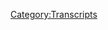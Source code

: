{{DEFAULTSORT:
    #_TRANSCRIPT_0432:May 10-11, 2020
}}{{Transcript
    | title         = [[432: May 10-11, 2020]]
    | caption       = [https://knowledgefight.libsyn.com/432-may-10-11-2020 Listen to this episode on Libsyn]
    | episodeNumber = [[432: May 10-11, 2020|432]]
    | length        = 02:00:00
}}

{{MessageBox
    | header     = Warning: Bot Generated Content
    | text       = This transcript was automatically generated by transcription software and likely contains many mistakes and misattributions. Please check the audio for definitive quotes, attribution, and context.
    | image      = N3yvass4myg91.webp
    | imagewidth = 50px
    | id         = warning
}}

{{TranscriptBlock
    | name      = Unknown Speaker
    | timestamp = 00:00:00.000
    | text      = On a note of knowledge fight, Dan and Jordan, I am sweating.
}}

{{TranscriptBlock
    | name      = Unknown Speaker
    | timestamp = 00:00:18.660
    | text      = Knowledgefight.com, it's time to pray.
}}

{{TranscriptBlock
    | name      = Unknown Speaker
    | timestamp = 00:00:21.440
    | text      = I have great respect for knowledge fight, knowledge fight.
}}

{{TranscriptBlock
    | name      = Unknown Speaker
    | timestamp = 00:00:25.219
    | text      = I'm sick of them posing as if they're the good guys, saying me are the bad guys.
}}

{{TranscriptBlock
    | name      = Unknown Speaker
    | timestamp = 00:00:28.940
    | text      = knowledge fight. Dan and George. Knowledge Fight. Riddler. Riddler. Riddler. Need. Need.
}}

{{TranscriptBlock
    | name      = Unknown Speaker
    | timestamp = 00:00:36.060
    | text      = Money. Riddler. Riddler. Riddler. Andy and Kansas. Andy and. Andy. Stop it. Andy and
}}

{{TranscriptBlock
    | name      = Unknown Speaker
    | timestamp = 00:00:43.340
    | text      = Kansas. Andy and Kansas. Andy. It's time to pray. Andy and Kansas, you're on the air. Thanks for
}}

{{TranscriptBlock
    | name      = Unknown Speaker
    | timestamp = 00:00:48.780
    | text      = holding us. Hello Alex, I'm a first time caller. I'm a huge fan. I love your work. Knowledge Fight.
}}

{{TranscriptBlock
    | name      = Unknown Speaker
    | timestamp = 00:00:53.740
    | text      = Knowledgefight.com. I love you. Hey everybody, welcome back to Knowledge Fight. I'm Dan. I'm
}}

{{TranscriptBlock
    | name      = Unknown Speaker
    | timestamp = 00:01:01.500
    | text      = Jordan. We're a couple dudes, like to sit around, drink novelty beverages, and talk just a little
}}

{{TranscriptBlock
    | name      = Unknown Speaker
    | timestamp = 00:01:04.859
    | text      = bit about Alex Jones. Indeed we are Dan. Jordan. Dan. Jordan. Quick question. What's your bright
}}

{{TranscriptBlock
    | name      = Unknown Speaker
    | timestamp = 00:01:09.980
    | text      = spot today? I don't know, you go first. My bright spot Dan is Dennis Rodman. I know you were texting
}}

{{TranscriptBlock
    | name      = Unknown Speaker
    | timestamp = 00:01:17.099
    | text      = me about watching The Last Dance. Yeah, I broke down, I'd been avoiding it, and finally I was
}}

{{TranscriptBlock
    | name      = Unknown Speaker
    | timestamp = 00:01:22.780
    | text      = like, I need sports so bad I'll watch a documentary, and of course I fucking loved it because I'm a huge
}}

{{TranscriptBlock
    | name      = Unknown Speaker
    | timestamp = 00:01:27.579
    | text      = Chicago Bulls fan. Sure, how could you not be? You're a man of a certain age. Exactly, and I remember
}}

{{TranscriptBlock
    | name      = Unknown Speaker
    | timestamp = 00:01:33.900
    | text      = specifically loving Dennis Rodman so much, but I was only like eight to ten at the time,
}}

{{TranscriptBlock
    | name      = Unknown Speaker
    | timestamp = 00:01:40.780
    | text      = and I remember all of the anti-queer identity stuff that I got from my moralizing. Like him
}}

{{TranscriptBlock
    | name      = Unknown Speaker
    | timestamp = 00:01:48.620
    | text      = marrying himself and whatever. Yeah, just everybody with his whole like, oh you can't do that and all
}}

{{TranscriptBlock
    | name      = Unknown Speaker
    | timestamp = 00:01:54.140
    | text      = that shit, and then I'm watching the documentary and I'm remembering, man, everybody did him wrong
}}

{{TranscriptBlock
    | name      = Unknown Speaker
    | timestamp = 00:01:58.299
    | text      = and he was fucking awesome. I love Dennis Rodman so much. Enough to do his run in the WCW and
}}

{{TranscriptBlock
    | name      = Unknown Speaker
    | timestamp = 00:02:05.099
    | text      = how he's friends with Kim Jong-un. Yeah, why not? Kim Jong-un isn't even sure of any more.
}}

{{TranscriptBlock
    | name      = Unknown Speaker
    | timestamp = 00:02:11.020
    | text      = I love Dennis Rodman. All right. He was in, maybe not now, but in the 90s, man, that guy. He was a
}}

{{TranscriptBlock
    | name      = Unknown Speaker
    | timestamp = 00:02:16.300
    | text      = very interesting character. Yeah, and part of those rough and tumble Detroit Pistons with
}}

{{TranscriptBlock
    | name      = Unknown Speaker
    | timestamp = 00:02:21.740
    | text      = Bill Landy. Yeah, oh yeah. Best on-ball defender and rebounder that anybody had ever seen. No
}}

{{TranscriptBlock
    | name      = Unknown Speaker
    | timestamp = 00:02:28.060
    | text      = doubt about it. No clue how good he was. I guess my bright spot is there's been some nice
}}

{{TranscriptBlock
    | name      = Unknown Speaker
    | timestamp = 00:02:33.419
    | text      = recommendations from people about various seltzers to try, and I'm thrilled that people are getting
}}

{{TranscriptBlock
    | name      = Unknown Speaker
    | timestamp = 00:02:40.460
    | text      = in on the act, and simultaneously I'd like to thank some of the people who have had dissenting
}}

{{TranscriptBlock
    | name      = Unknown Speaker
    | timestamp = 00:02:46.139
    | text      = opinions about not liking seltzer, but also still being cool with the fact that I've embarked down
}}

{{TranscriptBlock
    | name      = Unknown Speaker
    | timestamp = 00:02:52.460
    | text      = this weird road. I appreciate both of these responses that people are having, because they're
}}

{{TranscriptBlock
    | name      = Unknown Speaker
    | timestamp = 00:02:58.139
    | text      = tolerant of my nonsense. So Jordan, today we have an interesting episode to go over. We're going to
}}

{{TranscriptBlock
    | name      = Unknown Speaker
    | timestamp = 00:03:04.460
    | text      = be talking about May 10th and 11th, 2020. I'm Dan, this is 2020. That is Sunday and Monday of this
}}

{{TranscriptBlock
    | name      = Unknown Speaker
    | timestamp = 00:03:11.020
    | text      = week. I'd kind of hope to throw Tuesday in as well, keep us super up to date, but couldn't do it.
}}

{{TranscriptBlock
    | name      = Unknown Speaker
    | timestamp = 00:03:16.780
    | text      = There's just too much. There is so much going on on these episodes, and Alex is wrong about so much
}}

{{TranscriptBlock
    | name      = Unknown Speaker
    | timestamp = 00:03:21.819
    | text      = in so many different ways. Well, that's exciting. Yeah, it's actually remarkably fascinating to me
}}

{{TranscriptBlock
    | name      = Unknown Speaker
    | timestamp = 00:03:28.300
    | text      = how many different ways he can be wrong. Yeah, it's a masterclass. Yes, more or less. He's going
}}

{{TranscriptBlock
    | name      = Unknown Speaker
    | timestamp = 00:03:34.379
    | text      = to teach you how to cook and be wrong about things. Yeah, I love it. And we'll get down to business
}}

{{TranscriptBlock
    | name      = Unknown Speaker
    | timestamp = 00:03:39.020
    | text      = on that, but before we do, I got to say thank you to some folks who have signed up and are
}}

{{TranscriptBlock
    | name      = Unknown Speaker
    | timestamp = 00:03:41.580
    | text      = supporting the show. So first, Robert. Thank you so much. You are now a Policy Wonk. I'm a Policy
}}

{{TranscriptBlock
    | name      = Unknown Speaker
    | timestamp = 00:03:46.699
    | text      = Wonk. Thanks Robert. Next, Marcel. Thank you so much. You are now a Policy Wonk. I'm a Policy Wonk.
}}

{{TranscriptBlock
    | name      = Unknown Speaker
    | timestamp = 00:03:52.219
    | text      = Thank you very much, Marcel. Thank you, Marcel. Next, great name, Daniel. Thank you so much. You
}}

{{TranscriptBlock
    | name      = Unknown Speaker
    | timestamp = 00:03:55.500
    | text      = are now a Policy Wonk. I'm a Policy Wonk. Thank you, Daniel. Thank you, Daniel. Next, Graham and
}}

{{TranscriptBlock
    | name      = Unknown Speaker
    | timestamp = 00:03:59.979
    | text      = it's spelled G-R-A-E-M-E. Great spelling of Graham. Thank you so much. You are now a Policy Wonk.
}}

{{TranscriptBlock
    | name      = Unknown Speaker
    | timestamp = 00:04:05.180
    | text      = I'm a Policy Wonk. Thank you, Graham. Thank you, Graham. Next, Bailey. Thank you so much. You are
}}

{{TranscriptBlock
    | name      = Unknown Speaker
    | timestamp = 00:04:08.860
    | text      = you are now a policy wonk.
}}

{{TranscriptBlock
    | name      = Unknown Speaker
    | timestamp = 00:04:09.819
    | text      = I'm a policy wonk.
}}

{{TranscriptBlock
    | name      = Unknown Speaker
    | timestamp = 00:04:10.840
    | text      = Thanks, Bailey!
}}

{{TranscriptBlock
    | name      = Unknown Speaker
    | timestamp = 00:04:11.500
    | text      = Thank you, Bailey.
}}

{{TranscriptBlock
    | name      = Unknown Speaker
    | timestamp = 00:04:12.000
    | text      = Next, Kladdypat, thank you so much,
}}

{{TranscriptBlock
    | name      = Unknown Speaker
    | timestamp = 00:04:14.020
    | text      = you are now a policy wonk.
}}

{{TranscriptBlock
    | name      = Unknown Speaker
    | timestamp = 00:04:15.080
    | text      = I'm a policy wonk.
}}

{{TranscriptBlock
    | name      = Unknown Speaker
    | timestamp = 00:04:16.120
    | text      = Thank you, Kladdypat.
}}

{{TranscriptBlock
    | name      = Unknown Speaker
    | timestamp = 00:04:17.100
    | text      = And Alyssa R, thank you so much,
}}

{{TranscriptBlock
    | name      = Unknown Speaker
    | timestamp = 00:04:19.220
    | text      = you are now a policy wonk.
}}

{{TranscriptBlock
    | name      = Unknown Speaker
    | timestamp = 00:04:20.339
    | text      = I'm a policy wonk.
}}

{{TranscriptBlock
    | name      = Unknown Speaker
    | timestamp = 00:04:21.459
    | text      = Thanks, Alyssa!
}}

{{TranscriptBlock
    | name      = Unknown Speaker
    | timestamp = 00:04:22.220
    | text      = Thank you, Alyssa.
}}

{{TranscriptBlock
    | name      = Unknown Speaker
    | timestamp = 00:04:22.819
    | text      = And then, finally, I'd like to thank you
}}

{{TranscriptBlock
    | name      = Unknown Speaker
    | timestamp = 00:04:24.100
    | text      = to a couple of people who donated on elevated level.
}}

{{TranscriptBlock
    | name      = Unknown Speaker
    | timestamp = 00:04:26.060
    | text      = We appreciate that very much.
}}

{{TranscriptBlock
    | name      = Unknown Speaker
    | timestamp = 00:04:27.220
    | text      = So first, Craig, thank you so much.
}}

{{TranscriptBlock
    | name      = Unknown Speaker
    | timestamp = 00:04:29.379
    | text      = You are now a technocrat.
}}

{{TranscriptBlock
    | name      = Unknown Speaker
    | timestamp = 00:04:30.379
    | text      = And second generation Rosa Crucian, thank you so much,
}}

{{TranscriptBlock
    | name      = Unknown Speaker
    | timestamp = 00:04:33.639
    | text      = you are now a technocrat.
}}

{{TranscriptBlock
    | name      = Unknown Speaker
    | timestamp = 00:04:34.899
    | text      = I'm a policy wonk.
}}

{{TranscriptBlock
    | name      = Unknown Speaker
    | timestamp = 00:04:36.100
    | text      = Crikey mate, that's fantastic. Have yourself a brew. How's your 401k doing, bro?
}}

{{TranscriptBlock
    | name      = Unknown Speaker
    | timestamp = 00:04:40.500
    | text      = All right, we gotta go full tilt boogie on this Watson, all right? Let's just get down to business.
}}

{{TranscriptBlock
    | name      = Unknown Speaker
    | timestamp = 00:04:44.579
    | text      = We ain't making that money off that heroin. Why are you pimps so good?
}}

{{TranscriptBlock
    | name      = Unknown Speaker
    | timestamp = 00:04:48.660
    | text      = My neck is freakishly large. I declare info war on you.
}}

{{TranscriptBlock
    | name      = Unknown Speaker
    | timestamp = 00:04:52.980
    | text      = Thank you so much, Craig, and thank you so much, second generation Rosicrucian.
}}

{{TranscriptBlock
    | name      = Unknown Speaker
    | timestamp = 00:04:56.899
    | text      = Yes, thank you very much to the both of you.
}}

{{TranscriptBlock
    | name      = Unknown Speaker
    | timestamp = 00:04:58.579
    | text      = If you're out there listening and you're thinking, hey, I enjoyed the show,
}}

{{TranscriptBlock
    | name      = Unknown Speaker
    | timestamp = 00:05:00.420
    | text      = I'd like to support what these gents do, you can do that by going to our website,
}}

{{TranscriptBlock
    | name      = Unknown Speaker
    | timestamp = 00:05:02.899
    | text      = knowledgefight.com, clicking the button that says support the show,
}}

{{TranscriptBlock
    | name      = Unknown Speaker
    | timestamp = 00:05:05.060
    | text      = we would appreciate it. Or if you'd like to, please do feel free to take that generosity
}}

{{TranscriptBlock
    | name      = Unknown Speaker
    | timestamp = 00:05:08.819
    | text      = and send it over to a local charity in your area that helps people in need.
}}

{{TranscriptBlock
    | name      = Unknown Speaker
    | timestamp = 00:05:12.339
    | text      = Yeah, we would love it if you did either.
}}

{{TranscriptBlock
    | name      = Unknown Speaker
    | timestamp = 00:05:14.019
    | text      = Indeed. So Jordan, we got to do a little bit of an update on the year of the seltzer.
}}

{{TranscriptBlock
    | name      = Unknown Speaker
    | timestamp = 00:05:18.899
    | text      = Of course.
}}

{{TranscriptBlock
    | name      = Unknown Speaker
    | timestamp = 00:05:19.379
    | text      = But I should also say that speaking of knowledgefight.com and people who are
}}

{{TranscriptBlock
    | name      = Unknown Speaker
    | timestamp = 00:05:23.860
    | text      = supporting the show, I believe sometime today on Wednesday, as you're listening to this episode,
}}

{{TranscriptBlock
    | name      = Unknown Speaker
    | timestamp = 00:05:29.779
    | text      = there should be a part one of a Q&A series up on our, just on our homepage, knowledgefight.com.
}}

{{TranscriptBlock
    | name      = Unknown Speaker
    | timestamp = 00:05:36.500
    | text      = There'll be a streaming player of a Q&A thing that you and I did,
}}

{{TranscriptBlock
    | name      = Unknown Speaker
    | timestamp = 00:05:42.420
    | text      = where we answered some audience questions.
}}

{{TranscriptBlock
    | name      = Unknown Speaker
    | timestamp = 00:05:44.100
    | text      = And we did it together.
}}

{{TranscriptBlock
    | name      = Unknown Speaker
    | timestamp = 00:05:45.139
    | text      = Yes. And we also drank some seltzers and tried them out and gave some thank you.
}}

{{TranscriptBlock
    | name      = Unknown Speaker
    | timestamp = 00:05:52.500
    | text      = So there's some policy wonk shout outs on that to be found and for your enjoyment.
}}

{{TranscriptBlock
    | name      = Unknown Speaker
    | timestamp = 00:05:57.540
    | text      = Feel free to listen to it now if it's up or, hey, if you want to wait till Thursday,
}}

{{TranscriptBlock
    | name      = Unknown Speaker
    | timestamp = 00:06:01.699
    | text      = give yourself a nice little bridge between our Wednesday and Friday episode.
}}

{{TranscriptBlock
    | name      = Unknown Speaker
    | timestamp = 00:06:05.060
    | text      = Can't go a day without content.
}}

{{TranscriptBlock
    | name      = Unknown Speaker
    | timestamp = 00:06:06.740
    | text      = I didn't want to put it up on the regular podcast stream because I felt like it might
}}

{{TranscriptBlock
    | name      = Unknown Speaker
    | timestamp = 00:06:10.740
    | text      = be overburdening people, but it's there if people want it. So that's my feeling.
}}

{{TranscriptBlock
    | name      = Unknown Speaker
    | timestamp = 00:06:14.420
    | text      = Go for it.
}}

{{TranscriptBlock
    | name      = Unknown Speaker
    | timestamp = 00:06:15.139
    | text      = So in terms of the year of the seltzer, we're up to 55 seltzers now.
}}

{{TranscriptBlock
    | name      = Unknown Speaker
    | timestamp = 00:06:18.339
    | text      = There's a lot of progress being made here.
}}

{{TranscriptBlock
    | name      = Unknown Speaker
    | timestamp = 00:06:20.899
    | text      = And, you know, all's good on the Western front, as they say, all quiet on the Western front.
}}

{{TranscriptBlock
    | name      = Unknown Speaker
    | timestamp = 00:06:28.100
    | text      = Okay.
}}

{{TranscriptBlock
    | name      = Unknown Speaker
    | timestamp = 00:06:29.459
    | text      = I got some Whole Foods brand seltzers.
}}

{{TranscriptBlock
    | name      = Unknown Speaker
    | timestamp = 00:06:32.579
    | text      = They come in large glass bottles.
}}

{{TranscriptBlock
    | name      = Unknown Speaker
    | timestamp = 00:06:34.500
    | text      = Okay.
}}

{{TranscriptBlock
    | name      = Unknown Speaker
    | timestamp = 00:06:35.540
    | text      = And they're great.
}}

{{TranscriptBlock
    | name      = Unknown Speaker
    | timestamp = 00:06:37.139
    | text      = Okay.
}}

{{TranscriptBlock
    | name      = Unknown Speaker
    | timestamp = 00:06:37.699
    | text      = Whole Foods brand seltzers in large bottles.
}}

{{TranscriptBlock
    | name      = Unknown Speaker
    | timestamp = 00:06:40.899
    | text      = Spectacular.
}}

{{TranscriptBlock
    | name      = Unknown Speaker
    | timestamp = 00:06:41.620
    | text      = Sparkling mineral water is so good.
}}

{{TranscriptBlock
    | name      = Unknown Speaker
    | timestamp = 00:06:44.100
    | text      = Yes.
}}

{{TranscriptBlock
    | name      = Unknown Speaker
    | timestamp = 00:06:44.899
    | text      = I've tried two of them so far.
}}

{{TranscriptBlock
    | name      = Unknown Speaker
    | timestamp = 00:06:46.259
    | text      = Got a strawberry coming in at 65.
}}

{{TranscriptBlock
    | name      = Unknown Speaker
    | timestamp = 00:06:48.259
    | text      = That's good.
}}

{{TranscriptBlock
    | name      = Unknown Speaker
    | timestamp = 00:06:48.899
    | text      = And lemon raspberry coming in at 72 because it was better.
}}

{{TranscriptBlock
    | name      = Unknown Speaker
    | timestamp = 00:06:51.939
    | text      = Lemon raspberry.
}}

{{TranscriptBlock
    | name      = Unknown Speaker
    | timestamp = 00:06:52.899
    | text      = Yes. Very good. Very good.
}}

{{TranscriptBlock
    | name      = Unknown Speaker
    | timestamp = 00:06:54.660
    | text      = I wouldn't buy that flavor combination normally.
}}

{{TranscriptBlock
    | name      = Unknown Speaker
    | timestamp = 00:06:56.660
    | text      = There's one of the reasons that I ended up buying these. They're cheap as hell.
}}

{{TranscriptBlock
    | name      = Unknown Speaker
    | timestamp = 00:07:00.019
    | text      = And because one of them was like an elderberry something or other.
}}

{{TranscriptBlock
    | name      = Unknown Speaker
    | timestamp = 00:07:03.699
    | text      = And I was looking at the bottle and I'm like, I would never buy this.
}}

{{TranscriptBlock
    | name      = Unknown Speaker
    | timestamp = 00:07:06.899
    | text      = But then I realized, I don't know what elderberry tastes like.
}}

{{TranscriptBlock
    | name      = Unknown Speaker
    | timestamp = 00:07:09.620
    | text      = No clue what it is.
}}

{{TranscriptBlock
    | name      = Unknown Speaker
    | timestamp = 00:07:10.420
    | text      = I have no idea. It could be great. It could be terrible.
}}

{{TranscriptBlock
    | name      = Unknown Speaker
    | timestamp = 00:07:12.819
    | text      = I don't know.
}}

{{TranscriptBlock
    | name      = Unknown Speaker
    | timestamp = 00:07:13.300
    | text      = So we'll find out.
}}

{{TranscriptBlock
    | name      = Unknown Speaker
    | timestamp = 00:07:14.259
    | text      = But also there's one that is a pineapple passion fruit.
}}

{{TranscriptBlock
    | name      = Unknown Speaker
    | timestamp = 00:07:17.060
    | text      = And I have a slight expectation that that might end up being one of the ones that breaks into the 80s.
}}

{{TranscriptBlock
    | name      = Unknown Speaker
    | timestamp = 00:07:23.060
    | text      = One of the greats.
}}

{{TranscriptBlock
    | name      = Unknown Speaker
    | timestamp = 00:07:23.939
    | text      = Yeah.
}}

{{TranscriptBlock
    | name      = Unknown Speaker
    | timestamp = 00:07:24.339
    | text      = Okay.
}}

{{TranscriptBlock
    | name      = Unknown Speaker
    | timestamp = 00:07:24.740
    | text      = Because pineapple flavor done well.
}}

{{TranscriptBlock
    | name      = Unknown Speaker
    | timestamp = 00:07:26.339
    | text      = The 90s bulls of seltzers, if you will.
}}

{{TranscriptBlock
    | name      = Unknown Speaker
    | timestamp = 00:07:27.540
    | text      = It's possible this could be Rodman.
}}

{{TranscriptBlock
    | name      = Unknown Speaker
    | timestamp = 00:07:29.779
    | text      = Like pineapple, if done well, is fantastic.
}}

{{TranscriptBlock
    | name      = Unknown Speaker
    | timestamp = 00:07:32.180
    | text      = Great.
}}

{{TranscriptBlock
    | name      = Unknown Speaker
    | timestamp = 00:07:32.500
    | text      = And I'm realizing that I may have an unknown or unrealized love of passion fruit, as we've discussed.
}}

{{TranscriptBlock
    | name      = Unknown Speaker
    | timestamp = 00:07:38.819
    | text      = Yes.
}}

{{TranscriptBlock
    | name      = Unknown Speaker
    | timestamp = 00:07:39.300
    | text      = That could end up being like a dark horse.
}}

{{TranscriptBlock
    | name      = Unknown Speaker
    | timestamp = 00:07:42.019
    | text      = Whole foods, pineapple passion fruit.
}}

{{TranscriptBlock
    | name      = Unknown Speaker
    | timestamp = 00:07:44.259
    | text      = But I'm keeping it in the fridge because I don't want it.
}}

{{TranscriptBlock
    | name      = Unknown Speaker
    | timestamp = 00:07:46.660
    | text      = It's Schrodinger's amazing seltzer for now.
}}

{{TranscriptBlock
    | name      = Unknown Speaker
    | timestamp = 00:07:48.980
    | text      = Right, right, right, right.
}}

{{TranscriptBlock
    | name      = Unknown Speaker
    | timestamp = 00:07:49.860
    | text      = I feel like I have to get through every coconut one I can find and be disappointed and horrified
}}

{{TranscriptBlock
    | name      = Unknown Speaker
    | timestamp = 00:07:56.339
    | text      = before I treat myself to something so wonderful as pineapple passion.
}}

{{TranscriptBlock
    | name      = Unknown Speaker
    | timestamp = 00:08:01.220
    | text      = We'll see.
}}

{{TranscriptBlock
    | name      = Unknown Speaker
    | timestamp = 00:08:02.019
    | text      = So Jordan, today, like I said, we're going over May 10th and 11th.
}}

{{TranscriptBlock
    | name      = Unknown Speaker
    | timestamp = 00:08:05.379
    | text      = A lot of fucked up nonsense to get through and I'm excited to do it.
}}

{{TranscriptBlock
    | name      = Unknown Speaker
    | timestamp = 00:08:09.699
    | text      = But first, here's an out of context drop from today's show.
}}

{{TranscriptBlock
    | name      = Unknown Speaker
    | timestamp = 00:08:12.339
    | text      = What are we doing today?
}}

{{TranscriptBlock
    | name      = Unknown Speaker
    | timestamp = 00:08:13.459
    | text      = We're doing the same thing we do every day.
}}

{{TranscriptBlock
    | name      = Unknown Speaker
    | timestamp = 00:08:17.459
    | text      = Pinky taking over the world.
}}

{{TranscriptBlock
    | name      = Unknown Speaker
    | timestamp = 00:08:20.019
    | text      = That's Pinky in the brain.
}}

{{TranscriptBlock
    | name      = Unknown Speaker
    | timestamp = 00:08:21.379
    | text      = You bet it is.
}}

{{TranscriptBlock
    | name      = Unknown Speaker
    | timestamp = 00:08:25.220
    | text      = Thank God he psyches that.
}}

{{TranscriptBlock
    | name      = Unknown Speaker
    | timestamp = 00:08:26.579
    | text      = Thank you.
}}

{{TranscriptBlock
    | name      = Unknown Speaker
    | timestamp = 00:08:26.980
    | text      = Thank you for reminding us that it was Pinky in the brain that he's referencing there.
}}

{{TranscriptBlock
    | name      = Unknown Speaker
    | timestamp = 00:08:30.660
    | text      = Yep.
}}

{{TranscriptBlock
    | name      = Unknown Speaker
    | timestamp = 00:08:31.139
    | text      = Even as he gets the quote fucking wrong.
}}

{{TranscriptBlock
    | name      = Unknown Speaker
    | timestamp = 00:08:33.620
    | text      = Did he?
}}

{{TranscriptBlock
    | name      = Unknown Speaker
    | timestamp = 00:08:34.179
    | text      = Yeah.
}}

{{TranscriptBlock
    | name      = Unknown Speaker
    | timestamp = 00:08:35.620
    | text      = It's time to try to take over the world, not take over the world.
}}

{{TranscriptBlock
    | name      = Unknown Speaker
    | timestamp = 00:08:39.779
    | text      = Stickler.
}}

{{TranscriptBlock
    | name      = Unknown Speaker
    | timestamp = 00:08:40.500
    | text      = They never actually succeed in taking over the world, Dan.
}}

{{TranscriptBlock
    | name      = Unknown Speaker
    | timestamp = 00:08:43.539
    | text      = That is true.
}}

{{TranscriptBlock
    | name      = Unknown Speaker
    | timestamp = 00:08:44.340
    | text      = As far as I recall from my Pinky in the brain viewings, there was not one where it just
}}

{{TranscriptBlock
    | name      = Unknown Speaker
    | timestamp = 00:08:49.940
    | text      = ended like, hey, we did it.
}}

{{TranscriptBlock
    | name      = Unknown Speaker
    | timestamp = 00:08:50.980
    | text      = Yeah, that would be great, though.
}}

{{TranscriptBlock
    | name      = Unknown Speaker
    | timestamp = 00:08:52.820
    | text      = So here we're going to start on the 10th.
}}

{{TranscriptBlock
    | name      = Unknown Speaker
    | timestamp = 00:08:54.179
    | text      = That's Sunday.
}}

{{TranscriptBlock
    | name      = Unknown Speaker
    | timestamp = 00:08:54.899
    | text      = And Alex has a number of narratives that he wants to get busy on.
}}

{{TranscriptBlock
    | name      = Unknown Speaker
    | timestamp = 00:08:59.220
    | text      = And this first one is about people in foreign countries taking chips.
}}

{{TranscriptBlock
    | name      = Unknown Speaker
    | timestamp = 00:09:02.580
    | text      = And I'm going to lay it all out for you today.
}}

{{TranscriptBlock
    | name      = Unknown Speaker
    | timestamp = 00:09:04.980
    | text      = Did you know starting five years ago in Sweden, they also do in other countries,
}}

{{TranscriptBlock
    | name      = Unknown Speaker
    | timestamp = 00:09:10.179
    | text      = that you get free bus rides.
}}

{{TranscriptBlock
    | name      = Unknown Speaker
    | timestamp = 00:09:13.539
    | text      = If you take an implantable microchip.
}}

{{TranscriptBlock
    | name      = Unknown Speaker
    | timestamp = 00:09:15.299
    | text      = And last time I read more than 10,000 people in Stockholm.
}}

{{TranscriptBlock
    | name      = Unknown Speaker
    | timestamp = 00:09:20.580
    | text      = Yeah.
}}

{{TranscriptBlock
    | name      = Unknown Speaker
    | timestamp = 00:09:21.139
    | text      = Where you get Stockholm syndrome named from.
}}

{{TranscriptBlock
    | name      = Unknown Speaker
    | timestamp = 00:09:23.460
    | text      = Wow.
}}

{{TranscriptBlock
    | name      = Unknown Speaker
    | timestamp = 00:09:24.980
    | text      = Congrats.
}}

{{TranscriptBlock
    | name      = Unknown Speaker
    | timestamp = 00:09:25.620
    | text      = Captors.
}}

{{TranscriptBlock
    | name      = Unknown Speaker
    | timestamp = 00:09:26.500
    | text      = More than 10,000 people, I guess, have Stockholm syndrome in Stockholm, the pilot city, and
}}

{{TranscriptBlock
    | name      = Unknown Speaker
    | timestamp = 00:09:31.220
    | text      = took implantable chips.
}}

{{TranscriptBlock
    | name      = Unknown Speaker
    | timestamp = 00:09:32.740
    | text      = Well, look at this.
}}

{{TranscriptBlock
    | name      = Unknown Speaker
    | timestamp = 00:09:37.220
    | text      = Look at this little juicy.
}}

{{TranscriptBlock
    | name      = Unknown Speaker
    | timestamp = 00:09:39.220
    | text      = Benjamin Netanyahu says he wants every child in Israel next year to get chips.
}}

{{TranscriptBlock
    | name      = Unknown Speaker
    | timestamp = 00:09:45.220
    | text      = And the Israeli intelligence agency will run the whole thing.
}}

{{TranscriptBlock
    | name      = Unknown Speaker
    | timestamp = 00:09:50.100
    | text      = Just like that.
}}

{{TranscriptBlock
    | name      = Unknown Speaker
    | timestamp = 00:09:50.740
    | text      = You're inside the new world order.
}}

{{TranscriptBlock
    | name      = Unknown Speaker
    | timestamp = 00:09:52.580
    | text      = Just like that.
}}

{{TranscriptBlock
    | name      = Unknown Speaker
    | timestamp = 00:09:54.100
    | text      = So there's some misrepresentations going on here and some irresponsible reporting.
}}

{{TranscriptBlock
    | name      = Unknown Speaker
    | timestamp = 00:09:58.659
    | text      = Like when he called news a little piece of juicy?
}}

{{TranscriptBlock
    | name      = Unknown Speaker
    | timestamp = 00:10:01.220
    | text      = Well, we should be used to that by now.
}}

{{TranscriptBlock
    | name      = Unknown Speaker
    | timestamp = 00:10:03.379
    | text      = That's gross.
}}

{{TranscriptBlock
    | name      = Unknown Speaker
    | timestamp = 00:10:03.940
    | text      = That's kind of par for the course for this guy.
}}

{{TranscriptBlock
    | name      = Unknown Speaker
    | timestamp = 00:10:06.899
    | text      = So the way he tells this story about Sweden, there's an arrangement where if you agree
}}

{{TranscriptBlock
    | name      = Unknown Speaker
    | timestamp = 00:10:10.899
    | text      = to take an implantable microchip, you can get free bus rides.
}}

{{TranscriptBlock
    | name      = Unknown Speaker
    | timestamp = 00:10:14.259
    | text      = What he's referring to is a pilot program that a train company called SJ tried in 2017
}}

{{TranscriptBlock
    | name      = Unknown Speaker
    | timestamp = 00:10:19.379
    | text      = where people could use implantable chips to store their electronic train tickets on this
}}

{{TranscriptBlock
    | name      = Unknown Speaker
    | timestamp = 00:10:24.019
    | text      = chip.
}}

{{TranscriptBlock
    | name      = Unknown Speaker
    | timestamp = 00:10:24.740
    | text      = I found an article about this in The Independent, and this line seems particularly relevant.
}}

{{TranscriptBlock
    | name      = Unknown Speaker
    | timestamp = 00:10:29.059
    | text      = Quote, before you pack your bags for Sweden, the scheme is only applicable to those who
}}

{{TranscriptBlock
    | name      = Unknown Speaker
    | timestamp = 00:10:33.139
    | text      = already have the biometric implant.
}}

{{TranscriptBlock
    | name      = Unknown Speaker
    | timestamp = 00:10:35.620
    | text      = SJ is not offering to chip people.
}}

{{TranscriptBlock
    | name      = Unknown Speaker
    | timestamp = 00:10:37.860
    | text      = Around 2,000 Swedes have had the surgical implant to date, most of them employed in
}}

{{TranscriptBlock
    | name      = Unknown Speaker
    | timestamp = 00:10:42.100
    | text      = the tech industry.
}}

{{TranscriptBlock
    | name      = Unknown Speaker
    | timestamp = 00:10:42.899
    | text      = Well, yeah.
}}

{{TranscriptBlock
    | name      = Unknown Speaker
    | timestamp = 00:10:43.460
    | text      = So it's people who already have a chip.
}}

{{TranscriptBlock
    | name      = Unknown Speaker
    | timestamp = 00:10:45.299
    | text      = Yeah, people who are already kind of into body mods and they're just like, hey, if you're
}}

{{TranscriptBlock
    | name      = Unknown Speaker
    | timestamp = 00:10:49.059
    | text      = already here, let's try this out and you guys can try it out and then we're good.
}}

{{TranscriptBlock
    | name      = Unknown Speaker
    | timestamp = 00:10:52.340
    | text      = Yeah, everybody's consenting.
}}

{{TranscriptBlock
    | name      = Unknown Speaker
    | timestamp = 00:10:53.539
    | text      = Yeah.
}}

{{TranscriptBlock
    | name      = Unknown Speaker
    | timestamp = 00:10:53.940
    | text      = The biohacking idea took root in startup companies with the implant being offered to be used
}}

{{TranscriptBlock
    | name      = Unknown Speaker
    | timestamp = 00:10:59.139
    | text      = as an optional way to access buildings and was specifically designed to not be able to
}}

{{TranscriptBlock
    | name      = Unknown Speaker
    | timestamp = 00:11:03.460
    | text      = be tracked.
}}

{{TranscriptBlock
    | name      = Unknown Speaker
    | timestamp = 00:11:04.500
    | text      = A 2017 article in The Washington Post is really clear that the chip, quote, has no built-in
}}

{{TranscriptBlock
    | name      = Unknown Speaker
    | timestamp = 00:11:09.299
    | text      = power supply and can't send signals about its position.
}}

{{TranscriptBlock
    | name      = Unknown Speaker
    | timestamp = 00:11:12.659
    | text      = Obviously, there are concerns one could have about what the technology could grow into
}}

{{TranscriptBlock
    | name      = Unknown Speaker
    | timestamp = 00:11:16.340
    | text      = in the future and the challenges it could present in terms of privacy, but this basic
}}

{{TranscriptBlock
    | name      = Unknown Speaker
    | timestamp = 00:11:19.779
    | text      = tech doesn't seem to be that effective in terms of being the evil New World Order Mark
}}

{{TranscriptBlock
    | name      = Unknown Speaker
    | timestamp = 00:11:23.460
    | text      = of the Beast that Alex wants to present it as.
}}

{{TranscriptBlock
    | name      = Unknown Speaker
    | timestamp = 00:11:25.379
    | text      = I don't know.
}}

{{TranscriptBlock
    | name      = Unknown Speaker
    | timestamp = 00:11:25.779
    | text      = It sounds pretty Mark of the Beast-y.
}}

{{TranscriptBlock
    | name      = Unknown Speaker
    | timestamp = 00:11:27.539
    | text      = Yeah.
}}

{{TranscriptBlock
    | name      = Unknown Speaker
    | timestamp = 00:11:27.779
    | text      = Sounds pretty much right in line.
}}

{{TranscriptBlock
    | name      = Unknown Speaker
    | timestamp = 00:11:29.299
    | text      = Mark of the Beast-y boys.
}}

{{TranscriptBlock
    | name      = Unknown Speaker
    | timestamp = 00:11:30.259
    | text      = Yeah, nice.
}}

{{TranscriptBlock
    | name      = Unknown Speaker
    | timestamp = 00:11:31.700
    | text      = All right.
}}

{{TranscriptBlock
    | name      = Unknown Speaker
    | timestamp = 00:11:32.419
    | text      = Come on now.
}}

{{TranscriptBlock
    | name      = Unknown Speaker
    | timestamp = 00:11:33.379
    | text      = So anyway, these 2,000 or so people already have implanted chips, and this train company
}}

{{TranscriptBlock
    | name      = Unknown Speaker
    | timestamp = 00:11:37.620
    | text      = decided to test if they could use them to store tickets.
}}

{{TranscriptBlock
    | name      = Unknown Speaker
    | timestamp = 00:11:40.740
    | text      = The consumer still has to buy tickets.
}}

{{TranscriptBlock
    | name      = Unknown Speaker
    | timestamp = 00:11:42.820
    | text      = It's not free tickets.
}}

{{TranscriptBlock
    | name      = Unknown Speaker
    | timestamp = 00:11:44.019
    | text      = And the train workers then will scan their hands where the chip is.
}}

{{TranscriptBlock
    | name      = Unknown Speaker
    | timestamp = 00:11:46.980
    | text      = And if they've bought a ticket, it'll accept that as payment.
}}

{{TranscriptBlock
    | name      = Unknown Speaker
    | timestamp = 00:11:49.539
    | text      = They're not chipping people by luring them in with free transportation.
}}

{{TranscriptBlock
    | name      = Unknown Speaker
    | timestamp = 00:11:52.659
    | text      = And if you don't want to get one of these chips, there's still tons of other ways you
}}

{{TranscriptBlock
    | name      = Unknown Speaker
    | timestamp = 00:11:55.779
    | text      = can buy tickets to ride and do all the other things that the chip enables you to do, like
}}

{{TranscriptBlock
    | name      = Unknown Speaker
    | timestamp = 00:12:00.500
    | text      = get into buildings.
}}

{{TranscriptBlock
    | name      = Unknown Speaker
    | timestamp = 00:12:01.620
    | text      = You still have a key card.
}}

{{TranscriptBlock
    | name      = Unknown Speaker
    | timestamp = 00:12:02.899
    | text      = I'm always fascinated by how terrified these people are of a computer chip.
}}

{{TranscriptBlock
    | name      = Unknown Speaker
    | timestamp = 00:12:07.139
    | text      = And yet at the same time, they're carrying around a phone that can be remotely turned
}}

{{TranscriptBlock
    | name      = Unknown Speaker
    | timestamp = 00:12:10.659
    | text      = on without their knowledge and record everything that they're saying.
}}

{{TranscriptBlock
    | name      = Unknown Speaker
    | timestamp = 00:12:13.620
    | text      = Right.
}}

{{TranscriptBlock
    | name      = Unknown Speaker
    | timestamp = 00:12:14.019
    | text      = Like, you know, one of those is more scary.
}}

{{TranscriptBlock
    | name      = Unknown Speaker
    | timestamp = 00:12:17.700
    | text      = Some of these articles about the Swedish chip thing very clearly bring that point up.
}}

{{TranscriptBlock
    | name      = Unknown Speaker
    | timestamp = 00:12:22.500
    | text      = Yeah.
}}

{{TranscriptBlock
    | name      = Unknown Speaker
    | timestamp = 00:12:22.899
    | text      = Yeah.
}}

{{TranscriptBlock
    | name      = Unknown Speaker
    | timestamp = 00:12:23.379
    | text      = Seems very obvious.
}}

{{TranscriptBlock
    | name      = Unknown Speaker
    | timestamp = 00:12:24.179
    | text      = Yeah.
}}

{{TranscriptBlock
    | name      = Unknown Speaker
    | timestamp = 00:12:24.659
    | text      = Oh.
}}

{{TranscriptBlock
    | name      = Unknown Speaker
    | timestamp = 00:12:25.059
    | text      = A July 2019 article in the New York Post estimated that approximately 4,000 people in Sweden
}}

{{TranscriptBlock
    | name      = Unknown Speaker
    | timestamp = 00:12:29.860
    | text      = have gotten this chip implant by that point.
}}

{{TranscriptBlock
    | name      = Unknown Speaker
    | timestamp = 00:12:31.940
    | text      = And I have no idea where Alex is getting his 10,000 in Stockholm numbers from.
}}

{{TranscriptBlock
    | name      = Unknown Speaker
    | timestamp = 00:12:35.940
    | text      = I would assume he's just exaggerating it from headlines like, quote, thousands of Swedes
}}

{{TranscriptBlock
    | name      = Unknown Speaker
    | timestamp = 00:12:39.779
    | text      = are inserting microchips under their skin from NPR.
}}

{{TranscriptBlock
    | name      = Unknown Speaker
    | timestamp = 00:12:42.980
    | text      = And that number is not 10,000.
}}

{{TranscriptBlock
    | name      = Unknown Speaker
    | timestamp = 00:12:44.500
    | text      = He's just assuming.
}}

{{TranscriptBlock
    | name      = Unknown Speaker
    | timestamp = 00:12:45.539
    | text      = That's what I guess is going on.
}}

{{TranscriptBlock
    | name      = Unknown Speaker
    | timestamp = 00:12:46.899
    | text      = Thousands must be 10, but making a round number.
}}

{{TranscriptBlock
    | name      = Unknown Speaker
    | timestamp = 00:12:49.379
    | text      = The story about what Benjamin Netanyahu has proposed is something completely different.
}}

{{TranscriptBlock
    | name      = Unknown Speaker
    | timestamp = 00:12:53.700
    | text      = He's suggested that as a part of reopening after the coronavirus, Israel should put chips
}}

{{TranscriptBlock
    | name      = Unknown Speaker
    | timestamp = 00:12:58.179
    | text      = in all schoolchildren, which would then make beeping noises if they got too close to each
}}

{{TranscriptBlock
    | name      = Unknown Speaker
    | timestamp = 00:13:02.820
    | text      = other, which presumably would help with enforcing social distancing.
}}

{{TranscriptBlock
    | name      = Unknown Speaker
    | timestamp = 00:13:06.419
    | text      = That doesn't sound like a great idea, but OK.
}}

{{TranscriptBlock
    | name      = Unknown Speaker
    | timestamp = 00:13:09.460
    | text      = Experts have roundly rejected the idea, saying it's practically unfeasible, very likely legally
}}

{{TranscriptBlock
    | name      = Unknown Speaker
    | timestamp = 00:13:14.340
    | text      = impossible, and wouldn't achieve the desired result, even if it were possible to implement.
}}

{{TranscriptBlock
    | name      = Unknown Speaker
    | timestamp = 00:13:19.139
    | text      = It seems, from what I can tell, that this proposal is not going to get off the ground,
}}

{{TranscriptBlock
    | name      = Unknown Speaker
    | timestamp = 00:13:22.899
    | text      = and a point brought up by cyber resilience expert Inat Meron, an article in the Jerusalem
}}

{{TranscriptBlock
    | name      = Unknown Speaker
    | timestamp = 00:13:28.740
    | text      = Post, he kind of makes clear why.
}}

{{TranscriptBlock
    | name      = Unknown Speaker
    | timestamp = 00:13:31.059
    | text      = Quote, if the information with the kids' location is uploaded to the internet, a pedophile with
}}

{{TranscriptBlock
    | name      = Unknown Speaker
    | timestamp = 00:13:35.700
    | text      = some cyber knowledge may invade the system and stock them outside their schools, follow
}}

{{TranscriptBlock
    | name      = Unknown Speaker
    | timestamp = 00:13:39.940
    | text      = them and distribute the information on other platforms, Meron said.
}}

{{TranscriptBlock
    | name      = Unknown Speaker
    | timestamp = 00:13:43.539
    | text      = Can the state take responsibility for that?
}}

{{TranscriptBlock
    | name      = Unknown Speaker
    | timestamp = 00:13:46.340
    | text      = There are a ton of reasons, including concerns like that, why this would be a very unwise
}}

{{TranscriptBlock
    | name      = Unknown Speaker
    | timestamp = 00:13:50.019
    | text      = system for a state to put in place.
}}

{{TranscriptBlock
    | name      = Unknown Speaker
    | timestamp = 00:13:51.700
    | text      = And until I see evidence of the contrary, this kind of seems like a world leader blowing
}}

{{TranscriptBlock
    | name      = Unknown Speaker
    | timestamp = 00:13:55.299
    | text      = hard about dumb ideas about how they envision returning to some kind of normalcy.
}}

{{TranscriptBlock
    | name      = Unknown Speaker
    | timestamp = 00:13:59.539
    | text      = Yeah.
}}

{{TranscriptBlock
    | name      = Unknown Speaker
    | timestamp = 00:13:59.940
    | text      = And let's not forget that just back in January, Netanyahu was, quote, charged with bribery
}}

{{TranscriptBlock
    | name      = Unknown Speaker
    | timestamp = 00:14:04.259
    | text      = and fraud and breach of trust in three separate corruption cases.
}}

{{TranscriptBlock
    | name      = Unknown Speaker
    | timestamp = 00:14:07.460
    | text      = For what?
}}

{{TranscriptBlock
    | name      = Unknown Speaker
    | timestamp = 00:14:08.179
    | text      = These cases are ongoing, and since he's been convicted, or since he hasn't been convicted,
}}

{{TranscriptBlock
    | name      = Unknown Speaker
    | timestamp = 00:14:12.179
    | text      = he's still able to legally serve as prime minister, but that may not go on indefinitely.
}}

{{TranscriptBlock
    | name      = Unknown Speaker
    | timestamp = 00:14:16.500
    | text      = Isn't that wild?
}}

{{TranscriptBlock
    | name      = Unknown Speaker
    | timestamp = 00:14:17.620
    | text      = Yeah.
}}

{{TranscriptBlock
    | name      = Unknown Speaker
    | timestamp = 00:14:18.740
    | text      = The laws are crazy.
}}

{{TranscriptBlock
    | name      = Unknown Speaker
    | timestamp = 00:14:20.820
    | text      = Anyway, the point here is that these two situations with microchips are completely different.
}}

{{TranscriptBlock
    | name      = Unknown Speaker
    | timestamp = 00:14:26.179
    | text      = One of them is a passive chip that's not run by the government and does not track people
}}

{{TranscriptBlock
    | name      = Unknown Speaker
    | timestamp = 00:14:30.419
    | text      = being used when they're using it like a key card, whatever.
}}

{{TranscriptBlock
    | name      = Unknown Speaker
    | timestamp = 00:14:34.340
    | text      = The other is a government suggesting putting geo-locating chips in children.
}}

{{TranscriptBlock
    | name      = Unknown Speaker
    | timestamp = 00:14:38.899
    | text      = It's pretty dishonest to have a conversation where you treat these as equivalent or even
}}

{{TranscriptBlock
    | name      = Unknown Speaker
    | timestamp = 00:14:42.500
    | text      = related things just because they involve microchips.
}}

{{TranscriptBlock
    | name      = Unknown Speaker
    | timestamp = 00:14:45.220
    | text      = Especially since one of them, it took me all of four seconds to be like, that's a terrible
}}

{{TranscriptBlock
    | name      = Unknown Speaker
    | timestamp = 00:14:50.259
    | text      = idea. Stop that.
}}

{{TranscriptBlock
    | name      = Unknown Speaker
    | timestamp = 00:14:52.340
    | text      = Very easy.
}}

{{TranscriptBlock
    | name      = Unknown Speaker
    | timestamp = 00:14:53.059
    | text      = Very easy to know that nobody's going to follow through on Netanyahu's ridiculous nonsense.
}}

{{TranscriptBlock
    | name      = Unknown Speaker
    | timestamp = 00:14:57.620
    | text      = I mean, I don't want to say that no one will, because the world is wild now.
}}

{{TranscriptBlock
    | name      = Unknown Speaker
    | timestamp = 00:15:01.539
    | text      = I assume Turkey will.
}}

{{TranscriptBlock
    | name      = Unknown Speaker
    | timestamp = 00:15:05.220
    | text      = You can have a conversation about how the idea of this Sweden program is like, what
}}

{{TranscriptBlock
    | name      = Unknown Speaker
    | timestamp = 00:15:10.259
    | text      = this could facilitate or grow into or whatever.
}}

{{TranscriptBlock
    | name      = Unknown Speaker
    | timestamp = 00:15:13.539
    | text      = If you want to have that conversation, by all means, go ahead.
}}

{{TranscriptBlock
    | name      = Unknown Speaker
    | timestamp = 00:15:16.259
    | text      = But talking about it on the merits, it's just it's not even close to the same thing as what
}}

{{TranscriptBlock
    | name      = Unknown Speaker
    | timestamp = 00:15:21.779
    | text      = Netanyahu is proposing.
}}

{{TranscriptBlock
    | name      = Unknown Speaker
    | timestamp = 00:15:22.820
    | text      = Absolutely.
}}

{{TranscriptBlock
    | name      = Unknown Speaker
    | timestamp = 00:15:23.379
    | text      = And I find it offensive when Alex just makes them the same thing.
}}

{{TranscriptBlock
    | name      = Unknown Speaker
    | timestamp = 00:15:26.899
    | text      = So Alex gets talking and boy, this guy fucking loves history.
}}

{{TranscriptBlock
    | name      = Unknown Speaker
    | timestamp = 00:15:32.980
    | text      = I'll tell you what.
}}

{{TranscriptBlock
    | name      = Unknown Speaker
    | timestamp = 00:15:33.539
    | text      = I mean, it's impressive.
}}

{{TranscriptBlock
    | name      = Unknown Speaker
    | timestamp = 00:15:35.460
    | text      = I mean, with the old Vikings, a lot of the Viking tribes, when a man died.
}}

{{TranscriptBlock
    | name      = Unknown Speaker
    | timestamp = 00:15:40.659
    | text      = They would take his wife and sometimes his daughters, because here we go them all right.
}}

{{TranscriptBlock
    | name      = Unknown Speaker
    | timestamp = 00:15:47.139
    | text      = And they would tie them up on a boat, a ship and send them out the water on fire together
}}

{{TranscriptBlock
    | name      = Unknown Speaker
    | timestamp = 00:15:53.220
    | text      = so they could go to Valhalla together.
}}

{{TranscriptBlock
    | name      = Unknown Speaker
    | timestamp = 00:15:55.539
    | text      = I'm listening.
}}

{{TranscriptBlock
    | name      = Unknown Speaker
    | timestamp = 00:15:59.299
    | text      = Is that Netanyahu's idea?
}}

{{TranscriptBlock
    | name      = Unknown Speaker
    | timestamp = 00:16:00.980
    | text      = Now, why did people act like that?
}}

{{TranscriptBlock
    | name      = Unknown Speaker
    | timestamp = 00:16:03.139
    | text      = Every culture end up setting things up like that.
}}

{{TranscriptBlock
    | name      = Unknown Speaker
    | timestamp = 00:16:06.740
    | text      = Well, I have the answers.
}}

{{TranscriptBlock
    | name      = Unknown Speaker
    | timestamp = 00:16:11.700
    | text      = So just to be clear, Alex's reason for the cultures all doing this is because interdimensional
}}

{{TranscriptBlock
    | name      = Unknown Speaker
    | timestamp = 00:16:16.500
    | text      = demons are telling them to sacrifice humans for their pleasure or something.
}}

{{TranscriptBlock
    | name      = Unknown Speaker
    | timestamp = 00:16:19.539
    | text      = And this is based on Alex's deep research.
}}

{{TranscriptBlock
    | name      = Unknown Speaker
    | timestamp = 00:16:22.100
    | text      = Unfortunately, this appears to be yet another thing that Alex saw in a movie and decided
}}

{{TranscriptBlock
    | name      = Unknown Speaker
    | timestamp = 00:16:26.100
    | text      = to call deep research.
}}

{{TranscriptBlock
    | name      = Unknown Speaker
    | timestamp = 00:16:27.379
    | text      = For one thing, Viking funerals at sea were absolutely not the standard for people of
}}

{{TranscriptBlock
    | name      = Unknown Speaker
    | timestamp = 00:16:32.019
    | text      = the Scandinavian tribes that we call Vikings.
}}

{{TranscriptBlock
    | name      = Unknown Speaker
    | timestamp = 00:16:34.659
    | text      = You can easily see how absurdly expensive that would become if you were making boats
}}

{{TranscriptBlock
    | name      = Unknown Speaker
    | timestamp = 00:16:38.340
    | text      = and burning them at sea for every person who died.
}}

{{TranscriptBlock
    | name      = Unknown Speaker
    | timestamp = 00:16:40.980
    | text      = Infinite resources, Dan.
}}

{{TranscriptBlock
    | name      = Unknown Speaker
    | timestamp = 00:16:42.100
    | text      = Come on, Dan.
}}

{{TranscriptBlock
    | name      = Unknown Speaker
    | timestamp = 00:16:42.580
    | text      = Sure.
}}

{{TranscriptBlock
    | name      = Unknown Speaker
    | timestamp = 00:16:43.139
    | text      = There were some people who had funeral pyres and boats on the sea, but the historical record
}}

{{TranscriptBlock
    | name      = Unknown Speaker
    | timestamp = 00:16:47.379
    | text      = tends to indicate that these were reserved for really important people.
}}

{{TranscriptBlock
    | name      = Unknown Speaker
    | timestamp = 00:16:50.899
    | text      = The different groups that are all lumped in as Viking were not a uniform culture, but
}}

{{TranscriptBlock
    | name      = Unknown Speaker
    | timestamp = 00:16:55.299
    | text      = most people were cremated or just buried, typically.
}}

{{TranscriptBlock
    | name      = Unknown Speaker
    | timestamp = 00:16:58.659
    | text      = However, boats were a really important symbol in their culture, representing safe passage
}}

{{TranscriptBlock
    | name      = Unknown Speaker
    | timestamp = 00:17:02.820
    | text      = to the afterlife, so people would often be buried with parts of their boats, or even
}}

{{TranscriptBlock
    | name      = Unknown Speaker
    | timestamp = 00:17:06.500
    | text      = cooler, their burial mounds would be made to resemble ships themselves.
}}

{{TranscriptBlock
    | name      = Unknown Speaker
    | timestamp = 00:17:10.420
    | text      = Ooh, that is fun.
}}

{{TranscriptBlock
    | name      = Unknown Speaker
    | timestamp = 00:17:11.940
    | text      = This was far more common than the funeral at sea, but the funeral at sea is what's always
}}

{{TranscriptBlock
    | name      = Unknown Speaker
    | timestamp = 00:17:15.539
    | text      = depicted in movies, so someone who only watches movies and decides that studying would, you
}}

{{TranscriptBlock
    | name      = Unknown Speaker
    | timestamp = 00:17:20.019
    | text      = know, that's basically the same thing.
}}

{{TranscriptBlock
    | name      = Unknown Speaker
    | timestamp = 00:17:21.779
    | text      = Right, right.
}}

{{TranscriptBlock
    | name      = Unknown Speaker
    | timestamp = 00:17:22.259
    | text      = They would probably think that it's super common and what they did for everybody.
}}

{{TranscriptBlock
    | name      = Unknown Speaker
    | timestamp = 00:17:24.900
    | text      = Yeah.
}}

{{TranscriptBlock
    | name      = Unknown Speaker
    | timestamp = 00:17:25.460
    | text      = This thematic touch where the Norse dead is put on a boat and then they shoot fire arrows
}}

{{TranscriptBlock
    | name      = Unknown Speaker
    | timestamp = 00:17:30.019
    | text      = at it, like Alex is describing, that doesn't come from history.
}}

{{TranscriptBlock
    | name      = Unknown Speaker
    | timestamp = 00:17:32.980
    | text      = It actually started in the 1958 film The Vikings, and it's been a really popular trope ever
}}

{{TranscriptBlock
    | name      = Unknown Speaker
    | timestamp = 00:17:37.539
    | text      = since then.
}}

{{TranscriptBlock
    | name      = Unknown Speaker
    | timestamp = 00:17:38.099
    | text      = It is really fucking cool.
}}

{{TranscriptBlock
    | name      = Unknown Speaker
    | timestamp = 00:17:39.779
    | text      = It is.
}}

{{TranscriptBlock
    | name      = Unknown Speaker
    | timestamp = 00:17:40.339
    | text      = I mean, let's be honest.
}}

{{TranscriptBlock
    | name      = Unknown Speaker
    | timestamp = 00:17:41.140
    | text      = It's cool.
}}

{{TranscriptBlock
    | name      = Unknown Speaker
    | timestamp = 00:17:41.700
    | text      = It's really cool.
}}

{{TranscriptBlock
    | name      = Unknown Speaker
    | timestamp = 00:17:42.500
    | text      = And that's why it stuck around.
}}

{{TranscriptBlock
    | name      = Unknown Speaker
    | timestamp = 00:17:44.019
    | text      = How did they even hit it?
}}

{{TranscriptBlock
    | name      = Unknown Speaker
    | timestamp = 00:17:45.299
    | text      = It's so far away.
}}

{{TranscriptBlock
    | name      = Unknown Speaker
    | timestamp = 00:17:46.500
    | text      = Yeah.
}}

{{TranscriptBlock
    | name      = Unknown Speaker
    | timestamp = 00:17:47.059
    | text      = So one of the difficulties on this subject is the actual written history, the record
}}

{{TranscriptBlock
    | name      = Unknown Speaker
    | timestamp = 00:17:50.900
    | text      = about Viking peoples is limited, so there's a bit of uncertainty about what the precise
}}

{{TranscriptBlock
    | name      = Unknown Speaker
    | timestamp = 00:17:55.460
    | text      = reasons were for why they did the things they did in terms of funeral rituals.
}}

{{TranscriptBlock
    | name      = Unknown Speaker
    | timestamp = 00:18:00.019
    | text      = It's a really diverse set of funeral rituals they had, and a lot of them seem to involve
}}

{{TranscriptBlock
    | name      = Unknown Speaker
    | timestamp = 00:18:04.019
    | text      = like chaos.
}}

{{TranscriptBlock
    | name      = Unknown Speaker
    | timestamp = 00:18:05.299
    | text      = So like it's really tough to know exactly what was going on.
}}

{{TranscriptBlock
    | name      = Unknown Speaker
    | timestamp = 00:18:09.059
    | text      = There may have been some instances where of Norsemen being buried with their wives, like
}}

{{TranscriptBlock
    | name      = Unknown Speaker
    | timestamp = 00:18:13.539
    | text      = murdered, you know, but what was far more common was them killing slaves to be buried
}}

{{TranscriptBlock
    | name      = Unknown Speaker
    | timestamp = 00:18:18.740
    | text      = with the person to help them on their trip to the afterlife, which is something that
}}

{{TranscriptBlock
    | name      = Unknown Speaker
    | timestamp = 00:18:22.500
    | text      = you unfortunately do see in a lot of older cultures.
}}

{{TranscriptBlock
    | name      = Unknown Speaker
    | timestamp = 00:18:25.619
    | text      = Also, there's no reason for Alex just to think that women were property in Viking communities.
}}

{{TranscriptBlock
    | name      = Unknown Speaker
    | timestamp = 00:18:30.660
    | text      = There's strong archeological evidence that women were in fact not property.
}}

{{TranscriptBlock
    | name      = Unknown Speaker
    | timestamp = 00:18:34.819
    | text      = There have been merchant scales found in women's graves, which indicates that they were involved
}}

{{TranscriptBlock
    | name      = Unknown Speaker
    | timestamp = 00:18:38.980
    | text      = in trading, and thus allowed to have some sort of autonomous life.
}}

{{TranscriptBlock
    | name      = Unknown Speaker
    | timestamp = 00:18:42.980
    | text      = Additionally, in 1904, the remains of the Ulsberg ship were found in Vestfold, Norway.
}}

{{TranscriptBlock
    | name      = Unknown Speaker
    | timestamp = 00:18:48.740
    | text      = The ship was a funeral vessel, which served as the burial site for two important Norsewomen
}}

{{TranscriptBlock
    | name      = Unknown Speaker
    | timestamp = 00:18:53.299
    | text      = who died around 834 CE.
}}

{{TranscriptBlock
    | name      = Unknown Speaker
    | timestamp = 00:18:55.460
    | text      = This is like a particularly large boat casket, 70 feet long, 17 feet wide, and 30 feet high.
}}

{{TranscriptBlock
    | name      = Unknown Speaker
    | timestamp = 00:19:02.259
    | text      = So it gives the strong evidence that these were women who had a particularly important
}}

{{TranscriptBlock
    | name      = Unknown Speaker
    | timestamp = 00:19:05.859
    | text      = position in their community, which Alex would not think is possible because he's only seen
}}

{{TranscriptBlock
    | name      = Unknown Speaker
    | timestamp = 00:19:09.619
    | text      = movies and TV shows, and maybe played The Witcher, because that sort of Viking-ish,
}}

{{TranscriptBlock
    | name      = Unknown Speaker
    | timestamp = 00:19:14.579
    | text      = the Stellage Islands.
}}

{{TranscriptBlock
    | name      = Unknown Speaker
    | timestamp = 00:19:16.579
    | text      = They have that whole thing where they burn a boat.
}}

{{TranscriptBlock
    | name      = Unknown Speaker
    | timestamp = 00:19:19.460
    | text      = Ah, Skellige, yeah, love it.
}}

{{TranscriptBlock
    | name      = Unknown Speaker
    | timestamp = 00:19:21.859
    | text      = This is not to say that these communities were egalitarian or equitable.
}}

{{TranscriptBlock
    | name      = Unknown Speaker
    | timestamp = 00:19:25.380
    | text      = That's not fair, probably, but just the perspective that Alex has on these peoples is not something
}}

{{TranscriptBlock
    | name      = Unknown Speaker
    | timestamp = 00:19:30.259
    | text      = he's gained from research.
}}

{{TranscriptBlock
    | name      = Unknown Speaker
    | timestamp = 00:19:31.700
    | text      = It's just that he watched some TVs and movies.
}}

{{TranscriptBlock
    | name      = Unknown Speaker
    | timestamp = 00:19:33.779
    | text      = He knows nothing.
}}

{{TranscriptBlock
    | name      = Unknown Speaker
    | timestamp = 00:19:35.940
    | text      = This is nonsense.
}}

{{TranscriptBlock
    | name      = Unknown Speaker
    | timestamp = 00:19:36.940
    | text      = Yeah, he's not read a book.
}}

{{TranscriptBlock
    | name      = Unknown Speaker
    | timestamp = 00:19:38.460
    | text      = He could not tell you whether or not a ship is still a ship if all of its parts have been
}}

{{TranscriptBlock
    | name      = Unknown Speaker
    | timestamp = 00:19:43.900
    | text      = replaced.
}}

{{TranscriptBlock
    | name      = Unknown Speaker
    | timestamp = 00:19:44.900
    | text      = That's an interesting philosophical question.
}}

{{TranscriptBlock
    | name      = Unknown Speaker
    | timestamp = 00:19:46.259
    | text      = It's difficult to answer, and also there's one made out of toenails, so there's that
}}

{{TranscriptBlock
    | name      = Unknown Speaker
    | timestamp = 00:19:50.619
    | text      = too.
}}

{{TranscriptBlock
    | name      = Unknown Speaker
    | timestamp = 00:19:51.619
    | text      = I have an interesting philosophical question to ask you.
}}

{{TranscriptBlock
    | name      = Unknown Speaker
    | timestamp = 00:19:53.019
    | text      = What's that?
}}

{{TranscriptBlock
    | name      = Unknown Speaker
    | timestamp = 00:19:54.019
    | text      = If you're Alex Jones, and you're circling the drain desperately, and things are falling
}}

{{TranscriptBlock
    | name      = Unknown Speaker
    | timestamp = 00:19:59.500
    | text      = apart, should you follow through with the plan that you had before the virus outbreak,
}}

{{TranscriptBlock
    | name      = Unknown Speaker
    | timestamp = 00:20:09.220
    | text      = where you start talking more about Seth Rich?
}}

{{TranscriptBlock
    | name      = Unknown Speaker
    | timestamp = 00:20:12.900
    | text      = I can't think of any reason why not.
}}

{{TranscriptBlock
    | name      = Unknown Speaker
    | timestamp = 00:20:17.980
    | text      = Big article at National File, they've got a great headline, but it should have been
}}

{{TranscriptBlock
    | name      = Unknown Speaker
    | timestamp = 00:20:20.779
    | text      = this.
}}

{{TranscriptBlock
    | name      = Unknown Speaker
    | timestamp = 00:20:21.779
    | text      = NSA has communications between Seth Rich and WikiLeaks, attorney claims.
}}

{{TranscriptBlock
    | name      = Unknown Speaker
    | timestamp = 00:20:25.259
    | text      = I read the article, Cy Hirsch, two-time Pulitzer Prize winner, most respected as you can get.
}}

{{TranscriptBlock
    | name      = Unknown Speaker
    | timestamp = 00:20:32.140
    | text      = He's now talked to the FBI agents and others.
}}

{{TranscriptBlock
    | name      = Unknown Speaker
    | timestamp = 00:20:33.940
    | text      = They've seen it.
}}

{{TranscriptBlock
    | name      = Unknown Speaker
    | timestamp = 00:20:34.940
    | text      = They all know it.
}}

{{TranscriptBlock
    | name      = Unknown Speaker
    | timestamp = 00:20:35.940
    | text      = Seth Rich was the leaker.
}}

{{TranscriptBlock
    | name      = Unknown Speaker
    | timestamp = 00:20:38.980
    | text      = The story here is that this lawyer named Ty Clevenger, he's come out and he's made some
}}

{{TranscriptBlock
    | name      = Unknown Speaker
    | timestamp = 00:20:46.059
    | text      = claims regarding Seth Rich that he's failed to substantiate in any way.
}}

{{TranscriptBlock
    | name      = Unknown Speaker
    | timestamp = 00:20:49.500
    | text      = I wonder how.
}}

{{TranscriptBlock
    | name      = Unknown Speaker
    | timestamp = 00:20:50.500
    | text      = His first claim is that he's been told that the NSA or other related agencies are in possession
}}

{{TranscriptBlock
    | name      = Unknown Speaker
    | timestamp = 00:20:54.700
    | text      = of communications between Seth Rich and WikiLeaks.
}}

{{TranscriptBlock
    | name      = Unknown Speaker
    | timestamp = 00:20:57.859
    | text      = There's no evidence provided for this claim, but that's never stopped Alex from believing
}}

{{TranscriptBlock
    | name      = Unknown Speaker
    | timestamp = 00:21:00.980
    | text      = something before.
}}

{{TranscriptBlock
    | name      = Unknown Speaker
    | timestamp = 00:21:03.619
    | text      = He claims that, quote, several high-ranking FBI and NSA officials have seen the correspondence
}}

{{TranscriptBlock
    | name      = Unknown Speaker
    | timestamp = 00:21:08.299
    | text      = between Rich and WikiLeaks firsthand, to which I say, prove it.
}}

{{TranscriptBlock
    | name      = Unknown Speaker
    | timestamp = 00:21:12.660
    | text      = Let's see the evidence on that, buddy.
}}

{{TranscriptBlock
    | name      = Unknown Speaker
    | timestamp = 00:21:14.519
    | text      = Is he talking about a few lieutenant colonels?
}}

{{TranscriptBlock
    | name      = Unknown Speaker
    | timestamp = 00:21:16.539
    | text      = Probably.
}}

{{TranscriptBlock
    | name      = Unknown Speaker
    | timestamp = 00:21:17.539
    | text      = Yeah, I think he's probably talking about some lieutenant colonels.
}}

{{TranscriptBlock
    | name      = Unknown Speaker
    | timestamp = 00:21:19.819
    | text      = So Clevenger goes on to claim that he has a recording of Seymour Hirsch talking to one
}}

{{TranscriptBlock
    | name      = Unknown Speaker
    | timestamp = 00:21:23.880
    | text      = of his clients and claiming that he spoke to someone at the FBI who confirmed emails
}}

{{TranscriptBlock
    | name      = Unknown Speaker
    | timestamp = 00:21:28.259
    | text      = between Rich and WikiLeaks.
}}

{{TranscriptBlock
    | name      = Unknown Speaker
    | timestamp = 00:21:30.420
    | text      = This recording is not available on the Info Wars article about this, nor the National
}}

{{TranscriptBlock
    | name      = Unknown Speaker
    | timestamp = 00:21:33.859
    | text      = File one that I think Alex is referring to.
}}

{{TranscriptBlock
    | name      = Unknown Speaker
    | timestamp = 00:21:36.900
    | text      = To this, I say, let's see that audio, because I have found some audio that purports to be
}}

{{TranscriptBlock
    | name      = Unknown Speaker
    | timestamp = 00:21:41.059
    | text      = leaked Seymour Hirsch phone calls, and they don't prove any of this stuff.
}}

{{TranscriptBlock
    | name      = Unknown Speaker
    | timestamp = 00:21:44.500
    | text      = They're related to this topic somewhat, but they don't prove any of these claims.
}}

{{TranscriptBlock
    | name      = Unknown Speaker
    | timestamp = 00:21:48.420
    | text      = Well, yeah, but you're just not listening to the right ones, Dan.
}}

{{TranscriptBlock
    | name      = Unknown Speaker
    | timestamp = 00:21:51.859
    | text      = Sure, maybe, but they're not providing any of them, so I don't know what the fuck to
}}

{{TranscriptBlock
    | name      = Unknown Speaker
    | timestamp = 00:21:55.140
    | text      = do.
}}

{{TranscriptBlock
    | name      = Unknown Speaker
    | timestamp = 00:21:56.140
    | text      = This guy needs to put up, is what I'm saying.
}}

{{TranscriptBlock
    | name      = Unknown Speaker
    | timestamp = 00:21:57.700
    | text      = I think he's one of those guys who doesn't want to put up for some reason.
}}

{{TranscriptBlock
    | name      = Unknown Speaker
    | timestamp = 00:22:01.259
    | text      = Probably.
}}

{{TranscriptBlock
    | name      = Unknown Speaker
    | timestamp = 00:22:02.259
    | text      = I think he's just one of those guys who's like, I don't need to put up.
}}

{{TranscriptBlock
    | name      = Unknown Speaker
    | timestamp = 00:22:04.740
    | text      = So this seems to be a conspiracy theorist taking threads that have existed from the
}}

{{TranscriptBlock
    | name      = Unknown Speaker
    | timestamp = 00:22:07.940
    | text      = beginning of the Seth Rich bullshit and pretending that they're new.
}}

{{TranscriptBlock
    | name      = Unknown Speaker
    | timestamp = 00:22:11.380
    | text      = The Seymour Hirsch thing was a claim that goes back to at least 2017, when Hirsch himself
}}

{{TranscriptBlock
    | name      = Unknown Speaker
    | timestamp = 00:22:15.940
    | text      = debunked it.
}}

{{TranscriptBlock
    | name      = Unknown Speaker
    | timestamp = 00:22:17.440
    | text      = One of the OG Seth Rich conspiracists, Ed Batowski, who's a Trump associate and donor,
}}

{{TranscriptBlock
    | name      = Unknown Speaker
    | timestamp = 00:22:22.779
    | text      = said he, quote, became convinced that the FBI had a report concluding that Seth Rich's
}}

{{TranscriptBlock
    | name      = Unknown Speaker
    | timestamp = 00:22:26.819
    | text      = laptop showed that he had contacts with WikiLeaks after speaking to the legendary reporter Seymour
}}

{{TranscriptBlock
    | name      = Unknown Speaker
    | timestamp = 00:22:31.619
    | text      = Hirsch, who was also investigating Rich's death.
}}

{{TranscriptBlock
    | name      = Unknown Speaker
    | timestamp = 00:22:34.980
    | text      = According to the transcripts in the lawsuit, Batowski says Hirsch had an FBI source who
}}

{{TranscriptBlock
    | name      = Unknown Speaker
    | timestamp = 00:22:38.819
    | text      = confirmed the report.
}}

{{TranscriptBlock
    | name      = Unknown Speaker
    | timestamp = 00:22:40.500
    | text      = That's from a 2017 thing.
}}

{{TranscriptBlock
    | name      = Unknown Speaker
    | timestamp = 00:22:43.059
    | text      = NPR interviewed Hirsch about this, and he said, quote, I hear gossip.
}}

{{TranscriptBlock
    | name      = Unknown Speaker
    | timestamp = 00:22:46.500
    | text      = Batowski took two and two and made 45 out of it.
}}

{{TranscriptBlock
    | name      = Unknown Speaker
    | timestamp = 00:22:49.339
    | text      = Yeah.
}}

{{TranscriptBlock
    | name      = Unknown Speaker
    | timestamp = 00:22:50.339
    | text      = Yeah, that sounds about right.
}}

{{TranscriptBlock
    | name      = Unknown Speaker
    | timestamp = 00:22:51.740
    | text      = This misrepresentation of Hirsch was passed from Batowski to Fox News, who ended up feeding
}}

{{TranscriptBlock
    | name      = Unknown Speaker
    | timestamp = 00:22:55.700
    | text      = the flames of the initial propaganda about this, which ended in lawsuits.
}}

{{TranscriptBlock
    | name      = Unknown Speaker
    | timestamp = 00:23:01.099
    | text      = Everybody came out fine, smelling like roses.
}}

{{TranscriptBlock
    | name      = Unknown Speaker
    | timestamp = 00:23:03.500
    | text      = This is exactly what Clevenger is talking about.
}}

{{TranscriptBlock
    | name      = Unknown Speaker
    | timestamp = 00:23:05.660
    | text      = And I know that because I found a July 2019 blog post on the website Law Flog, which was
}}

{{TranscriptBlock
    | name      = Unknown Speaker
    | timestamp = 00:23:10.740
    | text      = written by Ty Clevenger himself, where he discusses how Ed Batowski is one of his clients.
}}

{{TranscriptBlock
    | name      = Unknown Speaker
    | timestamp = 00:23:15.740
    | text      = F-Log's Law Flog?
}}

{{TranscriptBlock
    | name      = Unknown Speaker
    | timestamp = 00:23:16.740
    | text      = Yes.
}}

{{TranscriptBlock
    | name      = Unknown Speaker
    | timestamp = 00:23:17.740
    | text      = Is that the one?
}}

{{TranscriptBlock
    | name      = Unknown Speaker
    | timestamp = 00:23:18.740
    | text      = Yeah.
}}

{{TranscriptBlock
    | name      = Unknown Speaker
    | timestamp = 00:23:19.740
    | text      = Another reason that I'm kind of worried about Clevenger's work is because he also said in
}}

{{TranscriptBlock
    | name      = Unknown Speaker
    | timestamp = 00:23:23.500
    | text      = this post about the Seth Rich stuff, new, new stuff, quote, back to the NSA.
}}

{{TranscriptBlock
    | name      = Unknown Speaker
    | timestamp = 00:23:29.220
    | text      = Former NSA officials Bill Binney, Ed Loomis, and Kirk Wiebe are prepared to testify that
}}

{{TranscriptBlock
    | name      = Unknown Speaker
    | timestamp = 00:23:34.099
    | text      = the DNC emails published by WikiLeaks could not have been obtained via hacking.
}}

{{TranscriptBlock
    | name      = Unknown Speaker
    | timestamp = 00:23:38.619
    | text      = This is a huge problem because Bill Binney has walked back that claim.
}}

{{TranscriptBlock
    | name      = Unknown Speaker
    | timestamp = 00:23:42.660
    | text      = And from everything I can tell, he would not testify to that in court because he was shown
}}

{{TranscriptBlock
    | name      = Unknown Speaker
    | timestamp = 00:23:46.380
    | text      = that his assertions about download speeds were completely wrong.
}}

{{TranscriptBlock
    | name      = Unknown Speaker
    | timestamp = 00:23:50.099
    | text      = This again is another element of these claims being made by Clevenger that just seems to
}}

{{TranscriptBlock
    | name      = Unknown Speaker
    | timestamp = 00:23:53.460
    | text      = be the old Seth Rich conspiracy shit being reintroduced and pretending that it all hasn't
}}

{{TranscriptBlock
    | name      = Unknown Speaker
    | timestamp = 00:23:57.980
    | text      = already been discredited.
}}

{{TranscriptBlock
    | name      = Unknown Speaker
    | timestamp = 00:24:00.180
    | text      = This is pretty sad.
}}

{{TranscriptBlock
    | name      = Unknown Speaker
    | timestamp = 00:24:01.180
    | text      = And honestly, we've done this already, so I'm not going to waste my time watching Alex
}}

{{TranscriptBlock
    | name      = Unknown Speaker
    | timestamp = 00:24:04.019
    | text      = pretend there's new information here.
}}

{{TranscriptBlock
    | name      = Unknown Speaker
    | timestamp = 00:24:05.859
    | text      = Alex better be fucking careful, though, because this is a topic that has led to a number of
}}

{{TranscriptBlock
    | name      = Unknown Speaker
    | timestamp = 00:24:09.839
    | text      = people being sued already, and the family of Seth Rich does not seem thrilled that people
}}

{{TranscriptBlock
    | name      = Unknown Speaker
    | timestamp = 00:24:15.000
    | text      = are keeping this alive.
}}

{{TranscriptBlock
    | name      = Unknown Speaker
    | timestamp = 00:24:16.460
    | text      = Yeah.
}}

{{TranscriptBlock
    | name      = Unknown Speaker
    | timestamp = 00:24:17.460
    | text      = I think in his situation, though, part of him must be like, what else do you got?
}}

{{TranscriptBlock
    | name      = Unknown Speaker
    | timestamp = 00:24:22.299
    | text      = You know, like, oh, you're going to sue me.
}}

{{TranscriptBlock
    | name      = Unknown Speaker
    | timestamp = 00:24:23.980
    | text      = Yeah.
}}

{{TranscriptBlock
    | name      = Unknown Speaker
    | timestamp = 00:24:24.980
    | text      = Join the fucking club.
}}

{{TranscriptBlock
    | name      = Unknown Speaker
    | timestamp = 00:24:26.740
    | text      = You know, like, oh, you're you're going to be the last one to sue me if I have any money
}}

{{TranscriptBlock
    | name      = Unknown Speaker
    | timestamp = 00:24:30.579
    | text      = left at the end of this.
}}

{{TranscriptBlock
    | name      = Unknown Speaker
    | timestamp = 00:24:32.099
    | text      = You still won't.
}}

{{TranscriptBlock
    | name      = Unknown Speaker
    | timestamp = 00:24:33.099
    | text      = I might be able to get a little press out of getting sued and then maybe I can make
}}

{{TranscriptBlock
    | name      = Unknown Speaker
    | timestamp = 00:24:38.819
    | text      = an arrangement or something I can I can settle whatever.
}}

{{TranscriptBlock
    | name      = Unknown Speaker
    | timestamp = 00:24:43.299
    | text      = Yeah.
}}

{{TranscriptBlock
    | name      = Unknown Speaker
    | timestamp = 00:24:44.299
    | text      = And all in service of jangling keys away from his guy being the worst human being on the
}}

{{TranscriptBlock
    | name      = Unknown Speaker
    | timestamp = 00:24:48.619
    | text      = planet.
}}

{{TranscriptBlock
    | name      = Unknown Speaker
    | timestamp = 00:24:49.619
    | text      = Yeah.
}}

{{TranscriptBlock
    | name      = Unknown Speaker
    | timestamp = 00:24:50.619
    | text      = Yep.
}}

{{TranscriptBlock
    | name      = Unknown Speaker
    | timestamp = 00:24:51.619
    | text      = And having to deal with that.
}}

{{TranscriptBlock
    | name      = Unknown Speaker
    | timestamp = 00:24:52.619
    | text      = Yeah.
}}

{{TranscriptBlock
    | name      = Unknown Speaker
    | timestamp = 00:24:53.619
    | text      = He doesn't want to do that.
}}

{{TranscriptBlock
    | name      = Unknown Speaker
    | timestamp = 00:24:54.619
    | text      = No.
}}

{{TranscriptBlock
    | name      = Unknown Speaker
    | timestamp = 00:24:55.619
    | text      = I mean, I understand already we're all over the place.
}}

{{TranscriptBlock
    | name      = Unknown Speaker
    | timestamp = 00:24:58.059
    | text      = And that's because this episode is one of the rare instances where Alex is throwing
}}

{{TranscriptBlock
    | name      = Unknown Speaker
    | timestamp = 00:25:01.819
    | text      = spaghetti at the yeah.
}}

{{TranscriptBlock
    | name      = Unknown Speaker
    | timestamp = 00:25:03.700
    | text      = Viking funeral.
}}

{{TranscriptBlock
    | name      = Unknown Speaker
    | timestamp = 00:25:04.700
    | text      = No, no more narratives are working.
}}

{{TranscriptBlock
    | name      = Unknown Speaker
    | timestamp = 00:25:07.180
    | text      = So let's see what we can figure out.
}}

{{TranscriptBlock
    | name      = Unknown Speaker
    | timestamp = 00:25:09.420
    | text      = Yeah.
}}

{{TranscriptBlock
    | name      = Unknown Speaker
    | timestamp = 00:25:10.420
    | text      = But of course, a lot of it does still end up having to be about like coronavirus denialism.
}}

{{TranscriptBlock
    | name      = Unknown Speaker
    | timestamp = 00:25:14.539
    | text      = Sure.
}}

{{TranscriptBlock
    | name      = Unknown Speaker
    | timestamp = 00:25:15.539
    | text      = And one of the big things that he's done with that is, you know, to craft the giant conspiracy
}}

{{TranscriptBlock
    | name      = Unknown Speaker
    | timestamp = 00:25:19.940
    | text      = is, of course, Bill Gates's patent zero six zero six zero six.
}}

{{TranscriptBlock
    | name      = Unknown Speaker
    | timestamp = 00:25:24.380
    | text      = Right.
}}

{{TranscriptBlock
    | name      = Unknown Speaker
    | timestamp = 00:25:25.380
    | text      = Right.
}}

{{TranscriptBlock
    | name      = Unknown Speaker
    | timestamp = 00:25:26.380
    | text      = The patent of the devil.
}}

{{TranscriptBlock
    | name      = Unknown Speaker
    | timestamp = 00:25:27.380
    | text      = Yes.
}}

{{TranscriptBlock
    | name      = Unknown Speaker
    | timestamp = 00:25:28.380
    | text      = Unfortunately, the number six has come back up in another place.
}}

{{TranscriptBlock
    | name      = Unknown Speaker
    | timestamp = 00:25:31.819
    | text      = OK.
}}

{{TranscriptBlock
    | name      = Unknown Speaker
    | timestamp = 00:25:32.819
    | text      = Congress introduces Bill to allow government to mass test Americans for covid-19 in their
}}

{{TranscriptBlock
    | name      = Unknown Speaker
    | timestamp = 00:25:37.779
    | text      = homes forcibly.
}}

{{TranscriptBlock
    | name      = Unknown Speaker
    | timestamp = 00:25:42.000
    | text      = And ladies and gentlemen, let me give you.
}}

{{TranscriptBlock
    | name      = Unknown Speaker
    | timestamp = 00:25:46.019
    | text      = The bill number, shall I, six, six, six, six.
}}

{{TranscriptBlock
    | name      = Unknown Speaker
    | timestamp = 00:25:53.259
    | text      = Now that's one too many, buddy, to go five months ago, got a patent on two thousand and
}}

{{TranscriptBlock
    | name      = Unknown Speaker
    | timestamp = 00:25:58.700
    | text      = twenty zero six zero six zero six to track you with either a chip or a bracelet.
}}

{{TranscriptBlock
    | name      = Unknown Speaker
    | timestamp = 00:26:03.980
    | text      = I got to say that it's so unsatisfying how all the satanic shit that Alex tries to build
}}

{{TranscriptBlock
    | name      = Unknown Speaker
    | timestamp = 00:26:08.140
    | text      = up is not actually ever six, six, six.
}}

{{TranscriptBlock
    | name      = Unknown Speaker
    | timestamp = 00:26:10.500
    | text      = I know.
}}

{{TranscriptBlock
    | name      = Unknown Speaker
    | timestamp = 00:26:11.500
    | text      = I understand that the bill number is just six is, but it's not six, six, six.
}}

{{TranscriptBlock
    | name      = Unknown Speaker
    | timestamp = 00:26:15.819
    | text      = That patent filing number may have been zero six zero six zero six.
}}

{{TranscriptBlock
    | name      = Unknown Speaker
    | timestamp = 00:26:19.460
    | text      = But that is not six, six, six.
}}

{{TranscriptBlock
    | name      = Unknown Speaker
    | timestamp = 00:26:21.539
    | text      = If the number of the beast is six, six, six, that is a revelation saying, hey, weirdo,
}}

{{TranscriptBlock
    | name      = Unknown Speaker
    | timestamp = 00:26:26.380
    | text      = look out for numbers that remind you of six, six, six.
}}

{{TranscriptBlock
    | name      = Unknown Speaker
    | timestamp = 00:26:29.180
    | text      = It's saying that the specific number of the beast is six, six, six, six, six, six is not
}}

{{TranscriptBlock
    | name      = Unknown Speaker
    | timestamp = 00:26:33.339
    | text      = six six, six.
}}

{{TranscriptBlock
    | name      = Unknown Speaker
    | timestamp = 00:26:34.339
    | text      = And I reject this lazy level of devil baited.
}}

{{TranscriptBlock
    | name      = Unknown Speaker
    | timestamp = 00:26:37.779
    | text      = No, it's the devil is fungible than the devil is always willing to play a little game around
}}

{{TranscriptBlock
    | name      = Unknown Speaker
    | timestamp = 00:26:43.559
    | text      = on you.
}}

{{TranscriptBlock
    | name      = Unknown Speaker
    | timestamp = 00:26:44.559
    | text      = The devil is a suggestion.
}}

{{TranscriptBlock
    | name      = Unknown Speaker
    | timestamp = 00:26:45.559
    | text      = Yeah.
}}

{{TranscriptBlock
    | name      = Unknown Speaker
    | timestamp = 00:26:46.559
    | text      = Get the fuck out of here.
}}

{{TranscriptBlock
    | name      = Unknown Speaker
    | timestamp = 00:26:48.019
    | text      = So here are some other bills that have the number six, six, six, six and let's bask in
}}

{{TranscriptBlock
    | name      = Unknown Speaker
    | timestamp = 00:26:52.460
    | text      = the pure evil.
}}

{{TranscriptBlock
    | name      = Unknown Speaker
    | timestamp = 00:26:53.460
    | text      = All right.
}}

{{TranscriptBlock
    | name      = Unknown Speaker
    | timestamp = 00:26:54.460
    | text      = Let's do it.
}}

{{TranscriptBlock
    | name      = Unknown Speaker
    | timestamp = 00:26:55.460
    | text      = In the twenty seventeen, twenty eighteen legislative session, the New York State Senate passed
}}

{{TranscriptBlock
    | name      = Unknown Speaker
    | timestamp = 00:26:58.900
    | text      = Bill six, six, six, six, which, quote, relates to authorizing the care and treatment of injured
}}

{{TranscriptBlock
    | name      = Unknown Speaker
    | timestamp = 00:27:04.180
    | text      = employees by dually licensed and certified acupuncturists under the workers compensation
}}

{{TranscriptBlock
    | name      = Unknown Speaker
    | timestamp = 00:27:09.339
    | text      = program.
}}

{{TranscriptBlock
    | name      = Unknown Speaker
    | timestamp = 00:27:10.339
    | text      = Devil uses acupuncture.
}}

{{TranscriptBlock
    | name      = Unknown Speaker
    | timestamp = 00:27:11.339
    | text      = Next, injured workers can now go see an acupuncturist.
}}

{{TranscriptBlock
    | name      = Unknown Speaker
    | timestamp = 00:27:14.299
    | text      = Pure devilry.
}}

{{TranscriptBlock
    | name      = Unknown Speaker
    | timestamp = 00:27:15.299
    | text      = Exactly.
}}

{{TranscriptBlock
    | name      = Unknown Speaker
    | timestamp = 00:27:16.299
    | text      = Cuomo ended up vetoing this bill, though, so does that mean that Cuomo was fighting
}}

{{TranscriptBlock
    | name      = Unknown Speaker
    | timestamp = 00:27:19.740
    | text      = the devil?
}}

{{TranscriptBlock
    | name      = Unknown Speaker
    | timestamp = 00:27:20.900
    | text      = Let's not get bogged down into it because this shit runs deep.
}}

{{TranscriptBlock
    | name      = Unknown Speaker
    | timestamp = 00:27:24.380
    | text      = Who could forget about the deep seated Satanism in twenty eighteen's U.S. House of Representatives
}}

{{TranscriptBlock
    | name      = Unknown Speaker
    | timestamp = 00:27:29.019
    | text      = Bill H.R. six, six, six, six?
}}

{{TranscriptBlock
    | name      = Unknown Speaker
    | timestamp = 00:27:31.380
    | text      = Or as you might remember it, quote, the bill to authorize the secretary of the interior
}}

{{TranscriptBlock
    | name      = Unknown Speaker
    | timestamp = 00:27:35.700
    | text      = to grant to states and local governments easements and rights of way over federal land within
}}

{{TranscriptBlock
    | name      = Unknown Speaker
    | timestamp = 00:27:40.779
    | text      = Gateway National Recreation Area for construction, operation and maintenance of projects for
}}

{{TranscriptBlock
    | name      = Unknown Speaker
    | timestamp = 00:27:45.900
    | text      = control and prevention of flooding and shoreline erosion.
}}

{{TranscriptBlock
    | name      = Unknown Speaker
    | timestamp = 00:27:49.099
    | text      = That sounds exactly like the devil.
}}

{{TranscriptBlock
    | name      = Unknown Speaker
    | timestamp = 00:27:51.900
    | text      = It gives you chills to hear about that level of evil.
}}

{{TranscriptBlock
    | name      = Unknown Speaker
    | timestamp = 00:27:54.500
    | text      = Oh, man.
}}

{{TranscriptBlock
    | name      = Unknown Speaker
    | timestamp = 00:27:55.500
    | text      = Easings.
}}

{{TranscriptBlock
    | name      = Unknown Speaker
    | timestamp = 00:27:56.500
    | text      = No.
}}

{{TranscriptBlock
    | name      = Unknown Speaker
    | timestamp = 00:27:57.500
    | text      = Everything must be harder.
}}

{{TranscriptBlock
    | name      = Unknown Speaker
    | timestamp = 00:27:59.500
    | text      = Shoreline erosion.
}}

{{TranscriptBlock
    | name      = Unknown Speaker
    | timestamp = 00:28:01.019
    | text      = But really, why stop at bill numbers?
}}

{{TranscriptBlock
    | name      = Unknown Speaker
    | timestamp = 00:28:03.579
    | text      = If six, six, six, six is basically just six, six, six, shouldn't we be scouring phone numbers
}}

{{TranscriptBlock
    | name      = Unknown Speaker
    | timestamp = 00:28:08.220
    | text      = for clues as beds of devil worship?
}}

{{TranscriptBlock
    | name      = Unknown Speaker
    | timestamp = 00:28:10.460
    | text      = Absolutely.
}}

{{TranscriptBlock
    | name      = Unknown Speaker
    | timestamp = 00:28:11.460
    | text      = If so, I suggest Alex do a big expose on the Hawaiian Electric Company whose phone number
}}

{{TranscriptBlock
    | name      = Unknown Speaker
    | timestamp = 00:28:15.480
    | text      = is suspiciously nine, six, nine, six, six, six, six.
}}

{{TranscriptBlock
    | name      = Unknown Speaker
    | timestamp = 00:28:19.460
    | text      = That's an extra six.
}}

{{TranscriptBlock
    | name      = Unknown Speaker
    | timestamp = 00:28:20.460
    | text      = That's so many six.
}}

{{TranscriptBlock
    | name      = Unknown Speaker
    | timestamp = 00:28:21.460
    | text      = And the two nines are just basically upside down sixes.
}}

{{TranscriptBlock
    | name      = Unknown Speaker
    | timestamp = 00:28:23.920
    | text      = That's all the sixes.
}}

{{TranscriptBlock
    | name      = Unknown Speaker
    | timestamp = 00:28:24.980
    | text      = This thing goes deep.
}}

{{TranscriptBlock
    | name      = Unknown Speaker
    | timestamp = 00:28:25.980
    | text      = OK.
}}

{{TranscriptBlock
    | name      = Unknown Speaker
    | timestamp = 00:28:26.980
    | text      = And I realize how deep it went.
}}

{{TranscriptBlock
    | name      = Unknown Speaker
    | timestamp = 00:28:28.339
    | text      = But, you know, you know, there are even pockets of Satanists in the world of early nineteen
}}

{{TranscriptBlock
    | name      = Unknown Speaker
    | timestamp = 00:28:32.319
    | text      = hundreds.
}}

{{TranscriptBlock
    | name      = Unknown Speaker
    | timestamp = 00:28:33.319
    | text      = Texas ranchers.
}}

{{TranscriptBlock
    | name      = Unknown Speaker
    | timestamp = 00:28:34.319
    | text      = How else could you possibly explain that one of the most famous ranchers in King County,
}}

{{TranscriptBlock
    | name      = Unknown Speaker
    | timestamp = 00:28:38.259
    | text      = Texas is literally named the six, six, six, six ranch case closed Satanism?
}}

{{TranscriptBlock
    | name      = Unknown Speaker
    | timestamp = 00:28:45.180
    | text      = Now, I sense a little bit of personal enmity towards Alex for this bullshit.
}}

{{TranscriptBlock
    | name      = Unknown Speaker
    | timestamp = 00:28:50.420
    | text      = No, that's actually true.
}}

{{TranscriptBlock
    | name      = Unknown Speaker
    | timestamp = 00:28:51.420
    | text      = No, no, no.
}}

{{TranscriptBlock
    | name      = Unknown Speaker
    | timestamp = 00:28:52.420
    | text      = The four, six is ranch.
}}

{{TranscriptBlock
    | name      = Unknown Speaker
    | timestamp = 00:28:53.420
    | text      = I mean, yeah.
}}

{{TranscriptBlock
    | name      = Unknown Speaker
    | timestamp = 00:28:54.420
    | text      = Yeah.
}}

{{TranscriptBlock
    | name      = Unknown Speaker
    | timestamp = 00:28:55.420
    | text      = Yeah.
}}

{{TranscriptBlock
    | name      = Unknown Speaker
    | timestamp = 00:28:56.420
    | text      = It's just stupid.
}}

{{TranscriptBlock
    | name      = Unknown Speaker
    | timestamp = 00:28:57.420
    | text      = I fucking hate this stupidity.
}}

{{TranscriptBlock
    | name      = Unknown Speaker
    | timestamp = 00:28:58.420
    | text      = I know.
}}

{{TranscriptBlock
    | name      = Unknown Speaker
    | timestamp = 00:28:59.420
    | text      = So House resolutions are numbered in the order they're introduced.
}}

{{TranscriptBlock
    | name      = Unknown Speaker
    | timestamp = 00:29:01.619
    | text      = And if more than six hundred six thousand six hundred sixty five resolutions pop up
}}

{{TranscriptBlock
    | name      = Unknown Speaker
    | timestamp = 00:29:05.460
    | text      = in a session, you're inevitably going to get a six, six, six, six.
}}

{{TranscriptBlock
    | name      = Unknown Speaker
    | timestamp = 00:29:08.859
    | text      = It legit means nothing.
}}

{{TranscriptBlock
    | name      = Unknown Speaker
    | timestamp = 00:29:10.460
    | text      = Bill six, six, six, six in the 2007 2008 session of Congress is actually something that Alex
}}

{{TranscriptBlock
    | name      = Unknown Speaker
    | timestamp = 00:29:15.259
    | text      = would probably wholeheartedly support, quote, to amend the Clean Air Act to provide that
}}

{{TranscriptBlock
    | name      = Unknown Speaker
    | timestamp = 00:29:19.819
    | text      = greenhouse gases are not subject to the bill.
}}

{{TranscriptBlock
    | name      = Unknown Speaker
    | timestamp = 00:29:22.259
    | text      = I bet that number would become substantially less suspicious if Alex were covering that
}}

{{TranscriptBlock
    | name      = Unknown Speaker
    | timestamp = 00:29:26.500
    | text      = bill.
}}

{{TranscriptBlock
    | name      = Unknown Speaker
    | timestamp = 00:29:27.500
    | text      = Yeah, that one actually does sound 60 60 to me.
}}

{{TranscriptBlock
    | name      = Unknown Speaker
    | timestamp = 00:29:30.019
    | text      = Well, what about this year?
}}

{{TranscriptBlock
    | name      = Unknown Speaker
    | timestamp = 00:29:31.339
    | text      = You know, there was already a bill six, six, six, right?
}}

{{TranscriptBlock
    | name      = Unknown Speaker
    | timestamp = 00:29:34.019
    | text      = That happened already.
}}

{{TranscriptBlock
    | name      = Unknown Speaker
    | timestamp = 00:29:35.019
    | text      = And it was to extend benefits to veterans.
}}

{{TranscriptBlock
    | name      = Unknown Speaker
    | timestamp = 00:29:37.220
    | text      = Yeah.
}}

{{TranscriptBlock
    | name      = Unknown Speaker
    | timestamp = 00:29:38.220
    | text      = I know Alex thinks he's proving the stupid numerology bullshit, but if that's the level
}}

{{TranscriptBlock
    | name      = Unknown Speaker
    | timestamp = 00:29:41.460
    | text      = of game he wants to play, I guess he's free to.
}}

{{TranscriptBlock
    | name      = Unknown Speaker
    | timestamp = 00:29:44.259
    | text      = It just looks pretty fucking embarrassing from where I'm sitting.
}}

{{TranscriptBlock
    | name      = Unknown Speaker
    | timestamp = 00:29:47.079
    | text      = It is very embarrassing.
}}

{{TranscriptBlock
    | name      = Unknown Speaker
    | timestamp = 00:29:48.460
    | text      = As for the actual bill, it begins, quote, to authorize the secretary of Health and Human
}}

{{TranscriptBlock
    | name      = Unknown Speaker
    | timestamp = 00:29:52.660
    | text      = Services to award grants to eligible entities to conduct diagnostic testing for covid-19
}}

{{TranscriptBlock
    | name      = Unknown Speaker
    | timestamp = 00:29:58.099
    | text      = and related activities such as contact tracing through mobile health units and as necessary
}}

{{TranscriptBlock
    | name      = Unknown Speaker
    | timestamp = 00:30:02.619
    | text      = at individuals residences and for other purposes.
}}

{{TranscriptBlock
    | name      = Unknown Speaker
    | timestamp = 00:30:06.500
    | text      = Let's pause there.
}}

{{TranscriptBlock
    | name      = Unknown Speaker
    | timestamp = 00:30:07.940
    | text      = All the bill is doing is authorizing the secretary of HHS to give grants.
}}

{{TranscriptBlock
    | name      = Unknown Speaker
    | timestamp = 00:30:12.299
    | text      = Alex does realize that Trump gets to decide who the secretary of HHS is, right?
}}

{{TranscriptBlock
    | name      = Unknown Speaker
    | timestamp = 00:30:16.660
    | text      = No, the deep state decides this is a presidentially appointed position and Trump's guy, Alex Azar,
}}

{{TranscriptBlock
    | name      = Unknown Speaker
    | timestamp = 00:30:21.819
    | text      = is currently in that role.
}}

{{TranscriptBlock
    | name      = Unknown Speaker
    | timestamp = 00:30:23.500
    | text      = If this were some kind of a nefarious thing or this bill was meant to facilitate evil,
}}

{{TranscriptBlock
    | name      = Unknown Speaker
    | timestamp = 00:30:27.079
    | text      = it literally could only be done by the action of the person Trump hired and could fire unless
}}

{{TranscriptBlock
    | name      = Unknown Speaker
    | timestamp = 00:30:32.019
    | text      = they're blackmailing Alex Azar.
}}

{{TranscriptBlock
    | name      = Unknown Speaker
    | timestamp = 00:30:34.460
    | text      = Whatever.
}}

{{TranscriptBlock
    | name      = Unknown Speaker
    | timestamp = 00:30:35.460
    | text      = Already, after just the first line of this act, you can see how any conspiracy about
}}

{{TranscriptBlock
    | name      = Unknown Speaker
    | timestamp = 00:30:39.500
    | text      = this is mostly based on the bill number, not on content.
}}

{{TranscriptBlock
    | name      = Unknown Speaker
    | timestamp = 00:30:42.700
    | text      = This is a very short bill, but Alex isn't a big reader.
}}

{{TranscriptBlock
    | name      = Unknown Speaker
    | timestamp = 00:30:46.220
    | text      = If he's going to complain about some news article being four pages long, it's not like
}}

{{TranscriptBlock
    | name      = Unknown Speaker
    | timestamp = 00:30:50.220
    | text      = he's a guy who likes primary information.
}}

{{TranscriptBlock
    | name      = Unknown Speaker
    | timestamp = 00:30:52.859
    | text      = If you read this, it's pretty clear that what this bill is about is allowing the secretary
}}

{{TranscriptBlock
    | name      = Unknown Speaker
    | timestamp = 00:30:56.299
    | text      = of Health and Human Services to distribute grant money to eligible organizations that
}}

{{TranscriptBlock
    | name      = Unknown Speaker
    | timestamp = 00:31:01.019
    | text      = are involved in increasing our testing capacity to get to the point where it's conceivable
}}

{{TranscriptBlock
    | name      = Unknown Speaker
    | timestamp = 00:31:04.940
    | text      = to return safely to something resembling normal.
}}

{{TranscriptBlock
    | name      = Unknown Speaker
    | timestamp = 00:31:07.859
    | text      = The part about doing in-home testing, that would be something that those entities would
}}

{{TranscriptBlock
    | name      = Unknown Speaker
    | timestamp = 00:31:11.019
    | text      = receive grants, they could do this to facilitate people who are already quarantining.
}}

{{TranscriptBlock
    | name      = Unknown Speaker
    | timestamp = 00:31:16.660
    | text      = You can imagine how much better a system it would be if you could get reliable testing
}}

{{TranscriptBlock
    | name      = Unknown Speaker
    | timestamp = 00:31:20.259
    | text      = at home as opposed to thinking you might be sick and then having to go out into public
}}

{{TranscriptBlock
    | name      = Unknown Speaker
    | timestamp = 00:31:23.859
    | text      = being unsure if doing so is a risk to others.
}}

{{TranscriptBlock
    | name      = Unknown Speaker
    | timestamp = 00:31:26.940
    | text      = This whole conspiracy is a load of bullshit, and at this point, I'm weary.
}}

{{TranscriptBlock
    | name      = Unknown Speaker
    | timestamp = 00:31:30.099
    | text      = I'm just weary.
}}

{{TranscriptBlock
    | name      = Unknown Speaker
    | timestamp = 00:31:31.440
    | text      = It takes so little to create the appearance of something evil when you want it to be.
}}

{{TranscriptBlock
    | name      = Unknown Speaker
    | timestamp = 00:31:35.019
    | text      = Yeah, did they put forcibly in that bill?
}}

{{TranscriptBlock
    | name      = Unknown Speaker
    | timestamp = 00:31:37.339
    | text      = It sounds like something that Congress does.
}}

{{TranscriptBlock
    | name      = Unknown Speaker
    | timestamp = 00:31:39.140
    | text      = I didn't see that.
}}

{{TranscriptBlock
    | name      = Unknown Speaker
    | timestamp = 00:31:40.140
    | text      = Yeah, they usually put forcibly.
}}

{{TranscriptBlock
    | name      = Unknown Speaker
    | timestamp = 00:31:41.140
    | text      = I think that might have been editorialized.
}}

{{TranscriptBlock
    | name      = Unknown Speaker
    | timestamp = 00:31:42.859
    | text      = Let's give them a grant to people who will break into your home and test you for a disease.
}}

{{TranscriptBlock
    | name      = Unknown Speaker
    | timestamp = 00:31:48.819
    | text      = I think that's a great idea.
}}

{{TranscriptBlock
    | name      = Unknown Speaker
    | timestamp = 00:31:50.299
    | text      = Right.
}}

{{TranscriptBlock
    | name      = Unknown Speaker
    | timestamp = 00:31:51.299
    | text      = I don't think they put forcibly in that bill.
}}

{{TranscriptBlock
    | name      = Unknown Speaker
    | timestamp = 00:31:53.460
    | text      = I don't think so.
}}

{{TranscriptBlock
    | name      = Unknown Speaker
    | timestamp = 00:31:54.460
    | text      = I doubt it.
}}

{{TranscriptBlock
    | name      = Unknown Speaker
    | timestamp = 00:31:55.460
    | text      = And let's imagine that they did.
}}

{{TranscriptBlock
    | name      = Unknown Speaker
    | timestamp = 00:31:56.460
    | text      = Okay.
}}

{{TranscriptBlock
    | name      = Unknown Speaker
    | timestamp = 00:31:57.460
    | text      = Azar could stop it.
}}

{{TranscriptBlock
    | name      = Unknown Speaker
    | timestamp = 00:31:58.460
    | text      = Yes, he could.
}}

{{TranscriptBlock
    | name      = Unknown Speaker
    | timestamp = 00:31:59.460
    | text      = He could just say, I'm not going to give grants to people who do that.
}}

{{TranscriptBlock
    | name      = Unknown Speaker
    | timestamp = 00:32:03.539
    | text      = No.
}}

{{TranscriptBlock
    | name      = Unknown Speaker
    | timestamp = 00:32:04.539
    | text      = Done.
}}

{{TranscriptBlock
    | name      = Unknown Speaker
    | timestamp = 00:32:05.539
    | text      = Problem solved.
}}

{{TranscriptBlock
    | name      = Unknown Speaker
    | timestamp = 00:32:06.539
    | text      = Unless he gets confused by how many sixes there are.
}}

{{TranscriptBlock
    | name      = Unknown Speaker
    | timestamp = 00:32:08.819
    | text      = And if he refused to do that, Trump could fire him and replace him with someone who
}}

{{TranscriptBlock
    | name      = Unknown Speaker
    | timestamp = 00:32:12.299
    | text      = would.
}}

{{TranscriptBlock
    | name      = Unknown Speaker
    | timestamp = 00:32:13.299
    | text      = Absolutely.
}}

{{TranscriptBlock
    | name      = Unknown Speaker
    | timestamp = 00:32:14.299
    | text      = Problem solved.
}}

{{TranscriptBlock
    | name      = Unknown Speaker
    | timestamp = 00:32:15.299
    | text      = Even if your nefarious, evil fucking version of this bill is true, you have the ace of
}}

{{TranscriptBlock
    | name      = Unknown Speaker
    | timestamp = 00:32:19.319
    | text      = spades to play.
}}

{{TranscriptBlock
    | name      = Unknown Speaker
    | timestamp = 00:32:21.180
    | text      = Pretty sure everybody is actually in on it.
}}

{{TranscriptBlock
    | name      = Unknown Speaker
    | timestamp = 00:32:23.619
    | text      = Stupid.
}}

{{TranscriptBlock
    | name      = Unknown Speaker
    | timestamp = 00:32:24.619
    | text      = Everyone's in on it, Dan.
}}

{{TranscriptBlock
    | name      = Unknown Speaker
    | timestamp = 00:32:25.619
    | text      = So tired.
}}

{{TranscriptBlock
    | name      = Unknown Speaker
    | timestamp = 00:32:26.619
    | text      = Yep.
}}

{{TranscriptBlock
    | name      = Unknown Speaker
    | timestamp = 00:32:27.619
    | text      = You know how, like, hotels don't have 13 floors because of the superstitious bullshit?
}}

{{TranscriptBlock
    | name      = Unknown Speaker
    | timestamp = 00:32:32.299
    | text      = Get rid of these bill numbers that are weird.
}}

{{TranscriptBlock
    | name      = Unknown Speaker
    | timestamp = 00:32:34.220
    | text      = Get rid of bill 420.
}}

{{TranscriptBlock
    | name      = Unknown Speaker
    | timestamp = 00:32:35.220
    | text      = Get rid of 666.
}}

{{TranscriptBlock
    | name      = Unknown Speaker
    | timestamp = 00:32:36.220
    | text      = Get rid of 69.
}}

{{TranscriptBlock
    | name      = Unknown Speaker
    | timestamp = 00:32:37.220
    | text      = Just stop it.
}}

{{TranscriptBlock
    | name      = Unknown Speaker
    | timestamp = 00:32:38.220
    | text      = Any number that's fun, get rid of it.
}}

{{TranscriptBlock
    | name      = Unknown Speaker
    | timestamp = 00:32:40.220
    | text      = Every bill is bill 69.
}}

{{TranscriptBlock
    | name      = Unknown Speaker
    | timestamp = 00:32:42.019
    | text      = Bill 69.1.2.3.
}}

{{TranscriptBlock
    | name      = Unknown Speaker
    | timestamp = 00:32:43.019
    | text      = Yeah.
}}

{{TranscriptBlock
    | name      = Unknown Speaker
    | timestamp = 00:32:44.019
    | text      = We got to do something because these dumb dumbs just can't handle things.
}}

{{TranscriptBlock
    | name      = Unknown Speaker
    | timestamp = 00:32:50.579
    | text      = They just cannot deal with it.
}}

{{TranscriptBlock
    | name      = Unknown Speaker
    | timestamp = 00:32:52.220
    | text      = Yep.
}}

{{TranscriptBlock
    | name      = Unknown Speaker
    | timestamp = 00:32:53.220
    | text      = So in this next clip, Alex has found a new coronavirus conspiracy to ramble about.
}}

{{TranscriptBlock
    | name      = Unknown Speaker
    | timestamp = 00:32:57.460
    | text      = And this one is maybe dumber than some of his others.
}}

{{TranscriptBlock
    | name      = Unknown Speaker
    | timestamp = 00:33:01.619
    | text      = The joke is you die of a shark attack, they'll test you.
}}

{{TranscriptBlock
    | name      = Unknown Speaker
    | timestamp = 00:33:03.779
    | text      = And remember, the Tanzanian president is a famous biologist.
}}

{{TranscriptBlock
    | name      = Unknown Speaker
    | timestamp = 00:33:07.220
    | text      = He's invented a lot of stuff.
}}

{{TranscriptBlock
    | name      = Unknown Speaker
    | timestamp = 00:33:08.700
    | text      = He's a top biologist.
}}

{{TranscriptBlock
    | name      = Unknown Speaker
    | timestamp = 00:33:10.500
    | text      = He had a feeling because he knew the UN was paying off the Tanzanian National Clinic.
}}

{{TranscriptBlock
    | name      = Unknown Speaker
    | timestamp = 00:33:14.460
    | text      = So he said, send a goat and a papaya last week to test.
}}

{{TranscriptBlock
    | name      = Unknown Speaker
    | timestamp = 00:33:18.380
    | text      = They both tested COVID-19.
}}

{{TranscriptBlock
    | name      = Unknown Speaker
    | timestamp = 00:33:20.660
    | text      = They test for genetic material.
}}

{{TranscriptBlock
    | name      = Unknown Speaker
    | timestamp = 00:33:23.059
    | text      = That genetic material is in everything that's biological.
}}

{{TranscriptBlock
    | name      = Unknown Speaker
    | timestamp = 00:33:25.259
    | text      = So the president of Tanzania is a man named John Magufuli.
}}

{{TranscriptBlock
    | name      = Unknown Speaker
    | timestamp = 00:33:30.859
    | text      = And there is no sincere person who would ever claim that he is a, quote, top biologist.
}}

{{TranscriptBlock
    | name      = Unknown Speaker
    | timestamp = 00:33:34.660
    | text      = I'm pretty sure he's a top biologist.
}}

{{TranscriptBlock
    | name      = Unknown Speaker
    | timestamp = 00:33:36.380
    | text      = For one, he has a doctorate in chemistry, which is not biology.
}}

{{TranscriptBlock
    | name      = Unknown Speaker
    | timestamp = 00:33:39.299
    | text      = It's pretty much the same thing.
}}

{{TranscriptBlock
    | name      = Unknown Speaker
    | timestamp = 00:33:40.500
    | text      = Nope.
}}

{{TranscriptBlock
    | name      = Unknown Speaker
    | timestamp = 00:33:41.500
    | text      = I have no idea what Alex is claiming he's invented.
}}

{{TranscriptBlock
    | name      = Unknown Speaker
    | timestamp = 00:33:43.019
    | text      = And Alex isn't specific about it, so I'm just going to leave it alone.
}}

{{TranscriptBlock
    | name      = Unknown Speaker
    | timestamp = 00:33:45.619
    | text      = He invented biology.
}}

{{TranscriptBlock
    | name      = Unknown Speaker
    | timestamp = 00:33:47.420
    | text      = Maybe.
}}

{{TranscriptBlock
    | name      = Unknown Speaker
    | timestamp = 00:33:48.420
    | text      = So there's a viral meme that's been going around about Magufuli claiming that he sent
}}

{{TranscriptBlock
    | name      = Unknown Speaker
    | timestamp = 00:33:52.299
    | text      = a sample of a, quote, a quail and a papaya to be tested for COVID-19.
}}

{{TranscriptBlock
    | name      = Unknown Speaker
    | timestamp = 00:33:56.579
    | text      = And they came back positive.
}}

{{TranscriptBlock
    | name      = Unknown Speaker
    | timestamp = 00:33:58.299
    | text      = There's been absolutely no evidence provided to back up his claim.
}}

{{TranscriptBlock
    | name      = Unknown Speaker
    | timestamp = 00:34:01.259
    | text      = And people have been pretty quick to point out that Magufuli is currently facing a great
}}

{{TranscriptBlock
    | name      = Unknown Speaker
    | timestamp = 00:34:05.220
    | text      = deal of pressure over his handling of the virus.
}}

{{TranscriptBlock
    | name      = Unknown Speaker
    | timestamp = 00:34:07.579
    | text      = And this sounds like a whole lot like something someone would say if they were trying to minimize
}}

{{TranscriptBlock
    | name      = Unknown Speaker
    | timestamp = 00:34:11.059
    | text      = a problem they handled poorly.
}}

{{TranscriptBlock
    | name      = Unknown Speaker
    | timestamp = 00:34:12.460
    | text      = Yeah, that does sound familiar.
}}

{{TranscriptBlock
    | name      = Unknown Speaker
    | timestamp = 00:34:14.380
    | text      = So until we get some sort of an evidence of this or maybe someone replicating this in
}}

{{TranscriptBlock
    | name      = Unknown Speaker
    | timestamp = 00:34:19.019
    | text      = a controlled environment, I think it's probably a Tanzanian president talking shit.
}}

{{TranscriptBlock
    | name      = Unknown Speaker
    | timestamp = 00:34:24.179
    | text      = Yeah.
}}

{{TranscriptBlock
    | name      = Unknown Speaker
    | timestamp = 00:34:25.179
    | text      = Also, Alex should definitely not like John Magufuli.
}}

{{TranscriptBlock
    | name      = Unknown Speaker
    | timestamp = 00:34:28.260
    | text      = No, he's great.
}}

{{TranscriptBlock
    | name      = Unknown Speaker
    | timestamp = 00:34:29.860
    | text      = A July 2018 article in the Mail and Guardian discusses Magufuli's government's practice
}}

{{TranscriptBlock
    | name      = Unknown Speaker
    | timestamp = 00:34:34.500
    | text      = of intimidating journalists, with reports of them, quote, being threatened, assaulted,
}}

{{TranscriptBlock
    | name      = Unknown Speaker
    | timestamp = 00:34:38.539
    | text      = and kidnapped.
}}

{{TranscriptBlock
    | name      = Unknown Speaker
    | timestamp = 00:34:39.539
    | text      = Hit with papayas all over the place.
}}

{{TranscriptBlock
    | name      = Unknown Speaker
    | timestamp = 00:34:41.300
    | text      = In 2017, Magufuli began shutting down media operations that were not to his liking, including
}}

{{TranscriptBlock
    | name      = Unknown Speaker
    | timestamp = 00:34:46.300
    | text      = five prominent TV stations and the Swahili language newspaper Mawio.
}}

{{TranscriptBlock
    | name      = Unknown Speaker
    | timestamp = 00:34:51.179
    | text      = He introduced a $920 license that the government required bloggers to obtain to be able to
}}

{{TranscriptBlock
    | name      = Unknown Speaker
    | timestamp = 00:34:55.940
    | text      = post things online, licenses that the government can revoke if the writers post content that
}}

{{TranscriptBlock
    | name      = Unknown Speaker
    | timestamp = 00:35:00.340
    | text      = they disapprove of.
}}

{{TranscriptBlock
    | name      = Unknown Speaker
    | timestamp = 00:35:01.340
    | text      = It's just to protect against fake news, Dan.
}}

{{TranscriptBlock
    | name      = Unknown Speaker
    | timestamp = 00:35:04.019
    | text      = And then there were the threats to have anti-government protesters, quote, beaten like stray dogs
}}

{{TranscriptBlock
    | name      = Unknown Speaker
    | timestamp = 00:35:08.980
    | text      = just for gathering to voice displeasure with the way the government was operating.
}}

{{TranscriptBlock
    | name      = Unknown Speaker
    | timestamp = 00:35:12.380
    | text      = You can't have people starting riots out there, Dan.
}}

{{TranscriptBlock
    | name      = Unknown Speaker
    | timestamp = 00:35:14.900
    | text      = This is for their safety.
}}

{{TranscriptBlock
    | name      = Unknown Speaker
    | timestamp = 00:35:16.619
    | text      = Everything Alex pretends is happening in the U.S. because he's not allowed on Twitter actually
}}

{{TranscriptBlock
    | name      = Unknown Speaker
    | timestamp = 00:35:20.440
    | text      = is happening to journalists and activists in Tanzania.
}}

{{TranscriptBlock
    | name      = Unknown Speaker
    | timestamp = 00:35:23.500
    | text      = He doesn't know any of that shit and he doesn't care.
}}

{{TranscriptBlock
    | name      = Unknown Speaker
    | timestamp = 00:35:25.420
    | text      = This guy came out and said something useful for Alex's narratives about the coronavirus.
}}

{{TranscriptBlock
    | name      = Unknown Speaker
    | timestamp = 00:35:29.380
    | text      = So he's not only a great president, he's also apparently a famous inventor and top biologist.
}}

{{TranscriptBlock
    | name      = Unknown Speaker
    | timestamp = 00:35:33.099
    | text      = Top biologist.
}}

{{TranscriptBlock
    | name      = Unknown Speaker
    | timestamp = 00:35:34.099
    | text      = This is how Alex works.
}}

{{TranscriptBlock
    | name      = Unknown Speaker
    | timestamp = 00:35:35.099
    | text      = No, this shit means anything.
}}

{{TranscriptBlock
    | name      = Unknown Speaker
    | timestamp = 00:35:36.099
    | text      = It takes zero work to go from nothing to top biologist.
}}

{{TranscriptBlock
    | name      = Unknown Speaker
    | timestamp = 00:35:41.300
    | text      = Yeah.
}}

{{TranscriptBlock
    | name      = Unknown Speaker
    | timestamp = 00:35:42.300
    | text      = It takes no work.
}}

{{TranscriptBlock
    | name      = Unknown Speaker
    | timestamp = 00:35:43.300
    | text      = You don't even have to be a biologist.
}}

{{TranscriptBlock
    | name      = Unknown Speaker
    | timestamp = 00:35:44.300
    | text      = You can say something fun for Alex to use.
}}

{{TranscriptBlock
    | name      = Unknown Speaker
    | timestamp = 00:35:46.659
    | text      = And guess what?
}}

{{TranscriptBlock
    | name      = Unknown Speaker
    | timestamp = 00:35:47.659
    | text      = You just got a promotion to top biologist.
}}

{{TranscriptBlock
    | name      = Unknown Speaker
    | timestamp = 00:35:50.460
    | text      = If Alex gave Nobel prizes, there would be a lot of Nobel prizes and no one would get
}}

{{TranscriptBlock
    | name      = Unknown Speaker
    | timestamp = 00:35:55.039
    | text      = one for what they do.
}}

{{TranscriptBlock
    | name      = Unknown Speaker
    | timestamp = 00:35:56.300
    | text      = If you have anything that's helpful to him and you publish it, you're now working for
}}

{{TranscriptBlock
    | name      = Unknown Speaker
    | timestamp = 00:36:00.500
    | text      = a prestigious university.
}}

{{TranscriptBlock
    | name      = Unknown Speaker
    | timestamp = 00:36:01.500
    | text      = Yeah, yeah, yeah.
}}

{{TranscriptBlock
    | name      = Unknown Speaker
    | timestamp = 00:36:02.500
    | text      = Totally.
}}

{{TranscriptBlock
    | name      = Unknown Speaker
    | timestamp = 00:36:03.500
    | text      = Even if you don't work for a university.
}}

{{TranscriptBlock
    | name      = Unknown Speaker
    | timestamp = 00:36:05.980
    | text      = Blog post.
}}

{{TranscriptBlock
    | name      = Unknown Speaker
    | timestamp = 00:36:06.980
    | text      = One of the most prestigious blog posts ever.
}}

{{TranscriptBlock
    | name      = Unknown Speaker
    | timestamp = 00:36:09.980
    | text      = Winner of the Nobel prize in literature.
}}

{{TranscriptBlock
    | name      = Unknown Speaker
    | timestamp = 00:36:12.260
    | text      = Sure.
}}

{{TranscriptBlock
    | name      = Unknown Speaker
    | timestamp = 00:36:13.260
    | text      = There's been some trouble going on in the world of real, the real world as they call
}}

{{TranscriptBlock
    | name      = Unknown Speaker
    | timestamp = 00:36:17.340
    | text      = it.
}}

{{TranscriptBlock
    | name      = Unknown Speaker
    | timestamp = 00:36:18.340
    | text      = Ooh, not a fan.
}}

{{TranscriptBlock
    | name      = Unknown Speaker
    | timestamp = 00:36:19.340
    | text      = With some cases of the virus at meat packing plants.
}}

{{TranscriptBlock
    | name      = Unknown Speaker
    | timestamp = 00:36:22.739
    | text      = Yeah.
}}

{{TranscriptBlock
    | name      = Unknown Speaker
    | timestamp = 00:36:23.739
    | text      = There have been certainly a robust conversation going on about this.
}}

{{TranscriptBlock
    | name      = Unknown Speaker
    | timestamp = 00:36:26.739
    | text      = Alex has a bad take on it.
}}

{{TranscriptBlock
    | name      = Unknown Speaker
    | timestamp = 00:36:29.059
    | text      = Guys, pull up the article and come back.
}}

{{TranscriptBlock
    | name      = Unknown Speaker
    | timestamp = 00:36:31.940
    | text      = Three hundred plus Tyson employees test positive.
}}

{{TranscriptBlock
    | name      = Unknown Speaker
    | timestamp = 00:36:37.300
    | text      = Two thousand employees at a meat packing plant.
}}

{{TranscriptBlock
    | name      = Unknown Speaker
    | timestamp = 00:36:39.260
    | text      = Three hundred plus test positive.
}}

{{TranscriptBlock
    | name      = Unknown Speaker
    | timestamp = 00:36:40.820
    | text      = Not one got a fever.
}}

{{TranscriptBlock
    | name      = Unknown Speaker
    | timestamp = 00:36:43.300
    | text      = Not one had a cough.
}}

{{TranscriptBlock
    | name      = Unknown Speaker
    | timestamp = 00:36:44.800
    | text      = That's called asymptomatic.
}}

{{TranscriptBlock
    | name      = Unknown Speaker
    | timestamp = 00:36:48.099
    | text      = You're so smart.
}}

{{TranscriptBlock
    | name      = Unknown Speaker
    | timestamp = 00:36:49.099
    | text      = Of course they tested positive.
}}

{{TranscriptBlock
    | name      = Unknown Speaker
    | timestamp = 00:36:51.460
    | text      = So smart.
}}

{{TranscriptBlock
    | name      = Unknown Speaker
    | timestamp = 00:36:52.460
    | text      = You had a cold in the last decade.
}}

{{TranscriptBlock
    | name      = Unknown Speaker
    | timestamp = 00:36:53.460
    | text      = You test positive.
}}

{{TranscriptBlock
    | name      = Unknown Speaker
    | timestamp = 00:36:54.460
    | text      = There it is.
}}

{{TranscriptBlock
    | name      = Unknown Speaker
    | timestamp = 00:36:55.460
    | text      = It was three hundred.
}}

{{TranscriptBlock
    | name      = Unknown Speaker
    | timestamp = 00:36:56.460
    | text      = So the two hundred ninety eight workers at Tennessee Tyson plant test positive COVID-19.
}}

{{TranscriptBlock
    | name      = Unknown Speaker
    | timestamp = 00:37:00.139
    | text      = So the story about the three hundred people at a Tyson plant testing positive doesn't
}}

{{TranscriptBlock
    | name      = Unknown Speaker
    | timestamp = 00:37:04.039
    | text      = actually make the argument Alex is claiming it does.
}}

{{TranscriptBlock
    | name      = Unknown Speaker
    | timestamp = 00:37:07.420
    | text      = For one, if the tests just say you're positive if you've had a cold in the last decade or
}}

{{TranscriptBlock
    | name      = Unknown Speaker
    | timestamp = 00:37:11.440
    | text      = whatever, why did only three hundred out of two thousand test positive?
}}

{{TranscriptBlock
    | name      = Unknown Speaker
    | timestamp = 00:37:15.380
    | text      = Introducing the idea that some tests are always being positive and some not is going to be
}}

{{TranscriptBlock
    | name      = Unknown Speaker
    | timestamp = 00:37:19.179
    | text      = an additional layer of conspiracy here that I don't think Alex is ready or able to prove
}}

{{TranscriptBlock
    | name      = Unknown Speaker
    | timestamp = 00:37:23.260
    | text      = at all.
}}

{{TranscriptBlock
    | name      = Unknown Speaker
    | timestamp = 00:37:24.260
    | text      = I'm not positive exactly what plant he's talking about, unfortunately, because there are a
}}

{{TranscriptBlock
    | name      = Unknown Speaker
    | timestamp = 00:37:28.179
    | text      = number of situations similar to this or along these lines.
}}

{{TranscriptBlock
    | name      = Unknown Speaker
    | timestamp = 00:37:33.139
    | text      = Yeah, because everything's great.
}}

{{TranscriptBlock
    | name      = Unknown Speaker
    | timestamp = 00:37:34.500
    | text      = So he's talking about a Tyson plant.
}}

{{TranscriptBlock
    | name      = Unknown Speaker
    | timestamp = 00:37:36.440
    | text      = That's for sure.
}}

{{TranscriptBlock
    | name      = Unknown Speaker
    | timestamp = 00:37:37.539
    | text      = And I should tell you that Business Insider reported on Monday that, quote, at least forty
}}

{{TranscriptBlock
    | name      = Unknown Speaker
    | timestamp = 00:37:41.579
    | text      = five hundred and eighty five Tyson workers in 15 states have been diagnosed with COVID-19
}}

{{TranscriptBlock
    | name      = Unknown Speaker
    | timestamp = 00:37:46.739
    | text      = and 18 have died.
}}

{{TranscriptBlock
    | name      = Unknown Speaker
    | timestamp = 00:37:48.780
    | text      = That's the reality that Alex is spinning into propaganda as a narrative.
}}

{{TranscriptBlock
    | name      = Unknown Speaker
    | timestamp = 00:37:52.280
    | text      = It's pretty important not to lose sight of that.
}}

{{TranscriptBlock
    | name      = Unknown Speaker
    | timestamp = 00:37:54.139
    | text      = These arguments are ghoulish.
}}

{{TranscriptBlock
    | name      = Unknown Speaker
    | timestamp = 00:37:55.360
    | text      = And even if the numbers are accurate, like they don't make the case.
}}

{{TranscriptBlock
    | name      = Unknown Speaker
    | timestamp = 00:37:58.500
    | text      = He thinks they do now.
}}

{{TranscriptBlock
    | name      = Unknown Speaker
    | timestamp = 00:37:59.500
    | text      = It does not make sense.
}}

{{TranscriptBlock
    | name      = Unknown Speaker
    | timestamp = 00:38:00.500
    | text      = Now, these this is insane.
}}

{{TranscriptBlock
    | name      = Unknown Speaker
    | timestamp = 00:38:02.219
    | text      = These people are insane.
}}

{{TranscriptBlock
    | name      = Unknown Speaker
    | timestamp = 00:38:03.460
    | text      = So he said that he's talking about a Tyson plant here.
}}

{{TranscriptBlock
    | name      = Unknown Speaker
    | timestamp = 00:38:07.300
    | text      = But later in the episode, we find out that he thinks it's the same thing as a pork plant
}}

{{TranscriptBlock
    | name      = Unknown Speaker
    | timestamp = 00:38:12.960
    | text      = in Missouri, which isn't run by Tyson.
}}

{{TranscriptBlock
    | name      = Unknown Speaker
    | timestamp = 00:38:16.059
    | text      = This is a story that was about a plant that was run by Triumph Foods.
}}

{{TranscriptBlock
    | name      = Unknown Speaker
    | timestamp = 00:38:19.619
    | text      = And Alex conveniently ignores an update about that story when he covers it.
}}

{{TranscriptBlock
    | name      = Unknown Speaker
    | timestamp = 00:38:24.340
    | text      = And that is that one of the employees who was tested positive, who was a man in his
}}

{{TranscriptBlock
    | name      = Unknown Speaker
    | timestamp = 00:38:28.300
    | text      = 40s, is now dead.
}}

{{TranscriptBlock
    | name      = Unknown Speaker
    | timestamp = 00:38:30.179
    | text      = Alex is hanging on the asymptomatic thing here to argue that none of these people are
}}

{{TranscriptBlock
    | name      = Unknown Speaker
    | timestamp = 00:38:33.579
    | text      = actually sick and it's all a charade.
}}

{{TranscriptBlock
    | name      = Unknown Speaker
    | timestamp = 00:38:34.900
    | text      = And I feel like if this guy, who's unidentified in the stories that I found about it, but
}}

{{TranscriptBlock
    | name      = Unknown Speaker
    | timestamp = 00:38:39.900
    | text      = he wants to sue Alex, maybe this might be a fun way to do it.
}}

{{TranscriptBlock
    | name      = Unknown Speaker
    | timestamp = 00:38:44.739
    | text      = Have fun.
}}

{{TranscriptBlock
    | name      = Unknown Speaker
    | timestamp = 00:38:45.739
    | text      = Yep.
}}

{{TranscriptBlock
    | name      = Unknown Speaker
    | timestamp = 00:38:46.739
    | text      = It's possible.
}}

{{TranscriptBlock
    | name      = Unknown Speaker
    | timestamp = 00:38:47.739
    | text      = Join the class action lawsuit that will eventually, I assume, include the entirety of the United
}}

{{TranscriptBlock
    | name      = Unknown Speaker
    | timestamp = 00:38:53.500
    | text      = States of America.
}}

{{TranscriptBlock
    | name      = Unknown Speaker
    | timestamp = 00:38:54.500
    | text      = It seems like there's a possibility of that.
}}

{{TranscriptBlock
    | name      = Unknown Speaker
    | timestamp = 00:38:56.739
    | text      = Don't we all have grounds to sue Alex?
}}

{{TranscriptBlock
    | name      = Unknown Speaker
    | timestamp = 00:38:59.059
    | text      = Three hundred and thirty million co-signing amicus briefs.
}}

{{TranscriptBlock
    | name      = Unknown Speaker
    | timestamp = 00:39:01.460
    | text      = Some of them might be flimsy lawsuits.
}}

{{TranscriptBlock
    | name      = Unknown Speaker
    | timestamp = 00:39:04.900
    | text      = I will say that class action is a little bit light, but why not?
}}

{{TranscriptBlock
    | name      = Unknown Speaker
    | timestamp = 00:39:09.659
    | text      = Might get a slap.
}}

{{TranscriptBlock
    | name      = Unknown Speaker
    | timestamp = 00:39:11.219
    | text      = Alex gets slap suits against everybody in America.
}}

{{TranscriptBlock
    | name      = Unknown Speaker
    | timestamp = 00:39:13.820
    | text      = I think that'd be great.
}}

{{TranscriptBlock
    | name      = Unknown Speaker
    | timestamp = 00:39:16.920
    | text      = So in this next clip, Alex discusses how like, you know, with the virus, all this stuff,
}}

{{TranscriptBlock
    | name      = Unknown Speaker
    | timestamp = 00:39:22.440
    | text      = that is all we need to focus on.
}}

{{TranscriptBlock
    | name      = Unknown Speaker
    | timestamp = 00:39:24.659
    | text      = Sure.
}}

{{TranscriptBlock
    | name      = Unknown Speaker
    | timestamp = 00:39:25.659
    | text      = But unfortunately, that means that other stories get left by the wayside.
}}

{{TranscriptBlock
    | name      = Unknown Speaker
    | timestamp = 00:39:29.099
    | text      = Yes.
}}

{{TranscriptBlock
    | name      = Unknown Speaker
    | timestamp = 00:39:30.099
    | text      = And so he tries to like do a little touch on one of these stories here.
}}

{{TranscriptBlock
    | name      = Unknown Speaker
    | timestamp = 00:39:32.500
    | text      = I think he does it about as badly as you can.
}}

{{TranscriptBlock
    | name      = Unknown Speaker
    | timestamp = 00:39:34.579
    | text      = OK.
}}

{{TranscriptBlock
    | name      = Unknown Speaker
    | timestamp = 00:39:35.579
    | text      = Really, you have to understand that this covered 19 thing is the launch of the new world order
}}

{{TranscriptBlock
    | name      = Unknown Speaker
    | timestamp = 00:39:40.019
    | text      = take off.
}}

{{TranscriptBlock
    | name      = Unknown Speaker
    | timestamp = 00:39:41.659
    | text      = So everything else is just a side issue.
}}

{{TranscriptBlock
    | name      = Unknown Speaker
    | timestamp = 00:39:43.500
    | text      = I mean, in Georgia.
}}

{{TranscriptBlock
    | name      = Unknown Speaker
    | timestamp = 00:39:45.780
    | text      = The original police report said that somebody had been robbed.
}}

{{TranscriptBlock
    | name      = Unknown Speaker
    | timestamp = 00:39:48.619
    | text      = Oh, no, no, taking fishing equipment, stealing four wheelers, this dude went into the house
}}

{{TranscriptBlock
    | name      = Unknown Speaker
    | timestamp = 00:39:54.719
    | text      = and they saw him and then they got in a fistfight with him and they shot the guy.
}}

{{TranscriptBlock
    | name      = Unknown Speaker
    | timestamp = 00:39:59.260
    | text      = I think that's too much lethal force and I wouldn't have done it, but that's what happens
}}

{{TranscriptBlock
    | name      = Unknown Speaker
    | timestamp = 00:40:05.500
    | text      = when people look like they're robbing houses and the media is trying to make a race war
}}

{{TranscriptBlock
    | name      = Unknown Speaker
    | timestamp = 00:40:08.900
    | text      = out of this.
}}

{{TranscriptBlock
    | name      = Unknown Speaker
    | timestamp = 00:40:10.699
    | text      = Well, I think these guys need to go to prison for what they did.
}}

{{TranscriptBlock
    | name      = Unknown Speaker
    | timestamp = 00:40:15.019
    | text      = Probably not.
}}

{{TranscriptBlock
    | name      = Unknown Speaker
    | timestamp = 00:40:16.019
    | text      = Because the guy took swings at him.
}}

{{TranscriptBlock
    | name      = Unknown Speaker
    | timestamp = 00:40:18.539
    | text      = So Alex is absolutely fudging some of the details here in the case of the shooting of Ahmad
}}

{{TranscriptBlock
    | name      = Unknown Speaker
    | timestamp = 00:40:22.860
    | text      = Arbery.
}}

{{TranscriptBlock
    | name      = Unknown Speaker
    | timestamp = 00:40:23.860
    | text      = It seems like a lot of white nationalists are fudging details around this one.
}}

{{TranscriptBlock
    | name      = Unknown Speaker
    | timestamp = 00:40:27.539
    | text      = So the way Alex is presenting this, if you didn't know what he was talking about, it
}}

{{TranscriptBlock
    | name      = Unknown Speaker
    | timestamp = 00:40:30.820
    | text      = kind of sounds like he's describing a police shooting of somebody who they thought was
}}

{{TranscriptBlock
    | name      = Unknown Speaker
    | timestamp = 00:40:34.639
    | text      = suspected of breaking into houses.
}}

{{TranscriptBlock
    | name      = Unknown Speaker
    | timestamp = 00:40:37.019
    | text      = That's not the case.
}}

{{TranscriptBlock
    | name      = Unknown Speaker
    | timestamp = 00:40:38.019
    | text      = In reality, Arbery was shot by Travis McMichael, whose dad used to be a cop, but is not anymore.
}}

{{TranscriptBlock
    | name      = Unknown Speaker
    | timestamp = 00:40:43.460
    | text      = McMichael and his dad chased down Arbery, who they decided was a suspect for break-ins
}}

{{TranscriptBlock
    | name      = Unknown Speaker
    | timestamp = 00:40:47.360
    | text      = that had happened in the neighborhood.
}}

{{TranscriptBlock
    | name      = Unknown Speaker
    | timestamp = 00:40:49.119
    | text      = This was not excessive lethal force being used by police.
}}

{{TranscriptBlock
    | name      = Unknown Speaker
    | timestamp = 00:40:51.900
    | text      = It was a murder that is being justified by appeals to racism.
}}

{{TranscriptBlock
    | name      = Unknown Speaker
    | timestamp = 00:40:55.639
    | text      = In the police report, the elder McMichael claimed that he saw Arbery out jogging and
}}

{{TranscriptBlock
    | name      = Unknown Speaker
    | timestamp = 00:40:59.460
    | text      = decided that he must be a burglar.
}}

{{TranscriptBlock
    | name      = Unknown Speaker
    | timestamp = 00:41:01.420
    | text      = This makes sense, considering that he wasn't carrying anything, he was in jogging clothes,
}}

{{TranscriptBlock
    | name      = Unknown Speaker
    | timestamp = 00:41:04.820
    | text      = and it was broad daylight.
}}

{{TranscriptBlock
    | name      = Unknown Speaker
    | timestamp = 00:41:06.559
    | text      = From the report, quote, McMichael stated the unidentified male began to violently attack
}}

{{TranscriptBlock
    | name      = Unknown Speaker
    | timestamp = 00:41:11.360
    | text      = Travis and the two men then started fighting over the shotgun, at which point Travis fired
}}

{{TranscriptBlock
    | name      = Unknown Speaker
    | timestamp = 00:41:15.639
    | text      = a shot and then a second later there was a second shot.
}}

{{TranscriptBlock
    | name      = Unknown Speaker
    | timestamp = 00:41:19.099
    | text      = This story is contradicted by video that has been released of the altercation, which clearly
}}

{{TranscriptBlock
    | name      = Unknown Speaker
    | timestamp = 00:41:23.219
    | text      = shows Arbery trying to jog around the McMichael's truck, at which point a shot is fired.
}}

{{TranscriptBlock
    | name      = Unknown Speaker
    | timestamp = 00:41:28.059
    | text      = Immediately after that, you see Travis McMichael outside the truck in a bit of a lockup with
}}

{{TranscriptBlock
    | name      = Unknown Speaker
    | timestamp = 00:41:32.059
    | text      = Arbery, after which there are two more shots.
}}

{{TranscriptBlock
    | name      = Unknown Speaker
    | timestamp = 00:41:35.420
    | text      = The varying timeline of events and number of shots between McMichael's version of the
}}

{{TranscriptBlock
    | name      = Unknown Speaker
    | timestamp = 00:41:39.340
    | text      = story and the video is something that I find particularly troubling.
}}

{{TranscriptBlock
    | name      = Unknown Speaker
    | timestamp = 00:41:43.239
    | text      = And the fact that McMichael is a former cop leads me to believe that he should have, you
}}

{{TranscriptBlock
    | name      = Unknown Speaker
    | timestamp = 00:41:46.780
    | text      = know, a lot of training in the field of reporting events.
}}

{{TranscriptBlock
    | name      = Unknown Speaker
    | timestamp = 00:41:50.179
    | text      = It's one thing for a random person in the heat of the moment to get some major details
}}

{{TranscriptBlock
    | name      = Unknown Speaker
    | timestamp = 00:41:53.539
    | text      = wrong.
}}

{{TranscriptBlock
    | name      = Unknown Speaker
    | timestamp = 00:41:54.539
    | text      = That does happen.
}}

{{TranscriptBlock
    | name      = Unknown Speaker
    | timestamp = 00:41:55.539
    | text      = It's something else entirely for a former cop to get basic details of an event wrong.
}}

{{TranscriptBlock
    | name      = Unknown Speaker
    | timestamp = 00:42:01.579
    | text      = It is shocking that a cop would get basic details of an event wrong when they use deadly
}}

{{TranscriptBlock
    | name      = Unknown Speaker
    | timestamp = 00:42:07.179
    | text      = force.
}}

{{TranscriptBlock
    | name      = Unknown Speaker
    | timestamp = 00:42:08.579
    | text      = That's so surprising.
}}

{{TranscriptBlock
    | name      = Unknown Speaker
    | timestamp = 00:42:10.300
    | text      = So Arbery was killed on February 23rd, and there was no arrest until May 7th.
}}

{{TranscriptBlock
    | name      = Unknown Speaker
    | timestamp = 00:42:14.860
    | text      = Then, on May 9th, a video was released that appeared to show Arbery walking up to a house
}}

{{TranscriptBlock
    | name      = Unknown Speaker
    | timestamp = 00:42:19.099
    | text      = under construction, looking around, then leaving.
}}

{{TranscriptBlock
    | name      = Unknown Speaker
    | timestamp = 00:42:22.139
    | text      = This video has been used by all the, well, let's call them racists, to argue that Arbery
}}

{{TranscriptBlock
    | name      = Unknown Speaker
    | timestamp = 00:42:25.780
    | text      = had it coming, and that the McMichaels were well within their rights to kill him.
}}

{{TranscriptBlock
    | name      = Unknown Speaker
    | timestamp = 00:42:29.380
    | text      = Personally, I've done way worse things at construction sites, and no one ever killed
}}

{{TranscriptBlock
    | name      = Unknown Speaker
    | timestamp = 00:42:32.699
    | text      = me over it.
}}

{{TranscriptBlock
    | name      = Unknown Speaker
    | timestamp = 00:42:33.699
    | text      = I'll say that, full disclosure.
}}

{{TranscriptBlock
    | name      = Unknown Speaker
    | timestamp = 00:42:36.980
    | text      = Growing up in the Midwest, I think there might be a fairly common experience of fucking around
}}

{{TranscriptBlock
    | name      = Unknown Speaker
    | timestamp = 00:42:43.119
    | text      = on construction sites.
}}

{{TranscriptBlock
    | name      = Unknown Speaker
    | timestamp = 00:42:44.119
    | text      = Yeah, yeah, yeah.
}}

{{TranscriptBlock
    | name      = Unknown Speaker
    | timestamp = 00:42:45.119
    | text      = I was really hoping he wouldn't talk about this one, because it seems -
}}

{{TranscriptBlock
    | name      = Unknown Speaker
    | timestamp = 00:42:47.820
    | text      = Yeah.
}}

{{TranscriptBlock
    | name      = Unknown Speaker
    | timestamp = 00:42:48.820
    | text      = They just talk about it much, to be fair.
}}

{{TranscriptBlock
    | name      = Unknown Speaker
    | timestamp = 00:42:49.820
    | text      = Yeah, that's good.
}}

{{TranscriptBlock
    | name      = Unknown Speaker
    | timestamp = 00:42:50.820
    | text      = That's good.
}}

{{TranscriptBlock
    | name      = Unknown Speaker
    | timestamp = 00:42:51.820
    | text      = Because this one is very much a simple litmus test for whether or not you're a giant flaming
}}

{{TranscriptBlock
    | name      = Unknown Speaker
    | timestamp = 00:42:55.579
    | text      = racist.
}}

{{TranscriptBlock
    | name      = Unknown Speaker
    | timestamp = 00:42:56.579
    | text      = I think...
}}

{{TranscriptBlock
    | name      = Unknown Speaker
    | timestamp = 00:42:57.579
    | text      = Uh, yeah.
}}

{{TranscriptBlock
    | name      = Unknown Speaker
    | timestamp = 00:42:58.579
    | text      = So, the argument seems to be that because Arbery looked around a house under construction,
}}

{{TranscriptBlock
    | name      = Unknown Speaker
    | timestamp = 00:43:02.780
    | text      = the McMichaels had probable cause to do a citizen's arrest, but that doesn't really
}}

{{TranscriptBlock
    | name      = Unknown Speaker
    | timestamp = 00:43:06.300
    | text      = make sense.
}}

{{TranscriptBlock
    | name      = Unknown Speaker
    | timestamp = 00:43:07.420
    | text      = They didn't actually see him commit any crimes, so that would be pretty flimsy defense here,
}}

{{TranscriptBlock
    | name      = Unknown Speaker
    | timestamp = 00:43:12.059
    | text      = I think.
}}

{{TranscriptBlock
    | name      = Unknown Speaker
    | timestamp = 00:43:13.059
    | text      = It easily makes sense, you know, as a curious person, looking around while maybe in a cooldown
}}

{{TranscriptBlock
    | name      = Unknown Speaker
    | timestamp = 00:43:17.300
    | text      = on their jog becomes proof of criminality in this case, and it's hard not to think that
}}

{{TranscriptBlock
    | name      = Unknown Speaker
    | timestamp = 00:43:21.360
    | text      = a racial component has something to do with that.
}}

{{TranscriptBlock
    | name      = Unknown Speaker
    | timestamp = 00:43:24.340
    | text      = Even if the McMichaels weren't acting from a place of racism, the people bending over
}}

{{TranscriptBlock
    | name      = Unknown Speaker
    | timestamp = 00:43:27.699
    | text      = backwards to defend them - people like Milly Weaver - certainly are.
}}

{{TranscriptBlock
    | name      = Unknown Speaker
    | timestamp = 00:43:31.219
    | text      = Ooh, so much.
}}

{{TranscriptBlock
    | name      = Unknown Speaker
    | timestamp = 00:43:32.599
    | text      = This is a horrible tragedy, and there is a new investigation going on into the matter,
}}

{{TranscriptBlock
    | name      = Unknown Speaker
    | timestamp = 00:43:36.300
    | text      = and we'll see what happens with that.
}}

{{TranscriptBlock
    | name      = Unknown Speaker
    | timestamp = 00:43:38.519
    | text      = For now, I want you to take note of how Alex discusses this case, and compare it to how
}}

{{TranscriptBlock
    | name      = Unknown Speaker
    | timestamp = 00:43:42.159
    | text      = he spent month after month yelling about how Katie Steinle was murdered because she was
}}

{{TranscriptBlock
    | name      = Unknown Speaker
    | timestamp = 00:43:47.260
    | text      = white, and the immigrant couldn't stand that he couldn't be with her.
}}

{{TranscriptBlock
    | name      = Unknown Speaker
    | timestamp = 00:43:51.019
    | text      = Think about how Alex promoted rallies against immigration in the name of Steinle, and sent
}}

{{TranscriptBlock
    | name      = Unknown Speaker
    | timestamp = 00:43:55.380
    | text      = Owen Schroyer out to cover them.
}}

{{TranscriptBlock
    | name      = Unknown Speaker
    | timestamp = 00:43:57.420
    | text      = It's important to recognize these differences, because they are the places you see Alex's
}}

{{TranscriptBlock
    | name      = Unknown Speaker
    | timestamp = 00:44:01.239
    | text      = racism on full display.
}}

{{TranscriptBlock
    | name      = Unknown Speaker
    | timestamp = 00:44:03.380
    | text      = He's too savvy to say the n-word or talk about hating non-white people openly, but you can
}}

{{TranscriptBlock
    | name      = Unknown Speaker
    | timestamp = 00:44:07.619
    | text      = see clearly how differently he engages with situations depending on the races involved.
}}

{{TranscriptBlock
    | name      = Unknown Speaker
    | timestamp = 00:44:13.059
    | text      = If there's a case of a non-white person accidentally discharging a gun and the bullet ricochets
}}

{{TranscriptBlock
    | name      = Unknown Speaker
    | timestamp = 00:44:17.039
    | text      = and hits a white woman, it's a case of a brutal murder that was done because the victim was
}}

{{TranscriptBlock
    | name      = Unknown Speaker
    | timestamp = 00:44:21.300
    | text      = white.
}}

{{TranscriptBlock
    | name      = Unknown Speaker
    | timestamp = 00:44:22.300
    | text      = If there's a case of two white men chasing down a black man they've decided is a criminal
}}

{{TranscriptBlock
    | name      = Unknown Speaker
    | timestamp = 00:44:25.500
    | text      = then shooting him, it's a situation where Alex wouldn't have done it himself, but they
}}

{{TranscriptBlock
    | name      = Unknown Speaker
    | timestamp = 00:44:28.820
    | text      = didn't do anything wrong because the guy took a swing.
}}

{{TranscriptBlock
    | name      = Unknown Speaker
    | timestamp = 00:44:31.340
    | text      = This is how his racism is on full display.
}}

{{TranscriptBlock
    | name      = Unknown Speaker
    | timestamp = 00:44:35.199
    | text      = He's too smart to make it too obvious.
}}

{{TranscriptBlock
    | name      = Unknown Speaker
    | timestamp = 00:44:38.260
    | text      = I condemn the way they did it, but was it illegal?
}}

{{TranscriptBlock
    | name      = Unknown Speaker
    | timestamp = 00:44:43.179
    | text      = That's for the courts to disarm.
}}

{{TranscriptBlock
    | name      = Unknown Speaker
    | timestamp = 00:44:45.460
    | text      = So when Alex is like, you can never provide proof that I'm a racist, I suggest this is
}}

{{TranscriptBlock
    | name      = Unknown Speaker
    | timestamp = 00:44:52.179
    | text      = all the proof anyone should ever need.
}}

{{TranscriptBlock
    | name      = Unknown Speaker
    | timestamp = 00:44:54.059
    | text      = Ever.
}}

{{TranscriptBlock
    | name      = Unknown Speaker
    | timestamp = 00:44:55.059
    | text      = Ever.
}}

{{TranscriptBlock
    | name      = Unknown Speaker
    | timestamp = 00:44:56.059
    | text      = This is such a simple fucking thing, and the fact that it's all out in the open niche is
}}

{{TranscriptBlock
    | name      = Unknown Speaker
    | timestamp = 00:45:02.780
    | text      = disqualified.
}}

{{TranscriptBlock
    | name      = Unknown Speaker
    | timestamp = 00:45:03.780
    | text      = It's a mess.
}}

{{TranscriptBlock
    | name      = Unknown Speaker
    | timestamp = 00:45:04.780
    | text      = The person who says anything other than that he was murdered by two fucking modern lynchers
}}

{{TranscriptBlock
    | name      = Unknown Speaker
    | timestamp = 00:45:11.460
    | text      = is a racist.
}}

{{TranscriptBlock
    | name      = Unknown Speaker
    | timestamp = 00:45:13.739
    | text      = The end.
}}

{{TranscriptBlock
    | name      = Unknown Speaker
    | timestamp = 00:45:14.739
    | text      = So, Alex, I don't know if you remember this, but since the coronavirus situation has popped
}}

{{TranscriptBlock
    | name      = Unknown Speaker
    | timestamp = 00:45:21.820
    | text      = up, a number of times Alex has seen videos and he has decided that shit's real.
}}

{{TranscriptBlock
    | name      = Unknown Speaker
    | timestamp = 00:45:27.699
    | text      = Because they are.
}}

{{TranscriptBlock
    | name      = Unknown Speaker
    | timestamp = 00:45:28.699
    | text      = You just know it.
}}

{{TranscriptBlock
    | name      = Unknown Speaker
    | timestamp = 00:45:29.699
    | text      = 100%.
}}

{{TranscriptBlock
    | name      = Unknown Speaker
    | timestamp = 00:45:30.699
    | text      = Your spirit knows it.
}}

{{TranscriptBlock
    | name      = Unknown Speaker
    | timestamp = 00:45:31.699
    | text      = It's in your gut, Dan.
}}

{{TranscriptBlock
    | name      = Unknown Speaker
    | timestamp = 00:45:32.860
    | text      = So Alex has been tricked by another hoax.
}}

{{TranscriptBlock
    | name      = Unknown Speaker
    | timestamp = 00:45:35.099
    | text      = And in trials already of COVID-19 in New Guinea, where you get the term guinea pig, no joke,
}}

{{TranscriptBlock
    | name      = Unknown Speaker
    | timestamp = 00:45:43.460
    | text      = they've already had on the local news.
}}

{{TranscriptBlock
    | name      = Unknown Speaker
    | timestamp = 00:45:45.900
    | text      = They come in, they inject the children and the women and they just start convulsing and
}}

{{TranscriptBlock
    | name      = Unknown Speaker
    | timestamp = 00:45:50.900
    | text      = dying everywhere.
}}

{{TranscriptBlock
    | name      = Unknown Speaker
    | timestamp = 00:45:52.059
    | text      = So that's not true.
}}

{{TranscriptBlock
    | name      = Unknown Speaker
    | timestamp = 00:45:53.619
    | text      = Alex has seen some videos that are making the rounds online that purported to show quote
}}

{{TranscriptBlock
    | name      = Unknown Speaker
    | timestamp = 00:45:57.059
    | text      = the aftermath of a deadly COVID-19 vaccination trial in New Guinea.
}}

{{TranscriptBlock
    | name      = Unknown Speaker
    | timestamp = 00:46:01.780
    | text      = This was a video, simply put, it was a fraud.
}}

{{TranscriptBlock
    | name      = Unknown Speaker
    | timestamp = 00:46:04.840
    | text      = Someone took already existing video of people in New Guinea protesting after some children
}}

{{TranscriptBlock
    | name      = Unknown Speaker
    | timestamp = 00:46:08.619
    | text      = had allegedly gotten sick from a vaccine and they claimed this footage was related to research
}}

{{TranscriptBlock
    | name      = Unknown Speaker
    | timestamp = 00:46:12.860
    | text      = and testing of a new COVID-19 vaccine.
}}

{{TranscriptBlock
    | name      = Unknown Speaker
    | timestamp = 00:46:15.800
    | text      = And what year was that footage from?
}}

{{TranscriptBlock
    | name      = Unknown Speaker
    | timestamp = 00:46:17.380
    | text      = Well, the actual video was from March 2019 on a news station called Gangaam.
}}

{{TranscriptBlock
    | name      = Unknown Speaker
    | timestamp = 00:46:22.260
    | text      = The actual news report was about a community displeasure after a few children experienced
}}

{{TranscriptBlock
    | name      = Unknown Speaker
    | timestamp = 00:46:27.039
    | text      = mild side effects like dizziness and fever after being in a quote drug treatment program
}}

{{TranscriptBlock
    | name      = Unknown Speaker
    | timestamp = 00:46:31.500
    | text      = to reduce the prevalence and intensity of the parasitic infection schistomyosis, also
}}

{{TranscriptBlock
    | name      = Unknown Speaker
    | timestamp = 00:46:39.820
    | text      = known as snail fever.
}}

{{TranscriptBlock
    | name      = Unknown Speaker
    | timestamp = 00:46:42.059
    | text      = Gangaam's editor in chief, Sekou Jamal Pandessa told Reuters, quote, the editorial staff of
}}

{{TranscriptBlock
    | name      = Unknown Speaker
    | timestamp = 00:46:47.260
    | text      = the Gangaam RTV group notes with deep regret that some internet users have been allowing
}}

{{TranscriptBlock
    | name      = Unknown Speaker
    | timestamp = 00:46:52.099
    | text      = themselves since Monday, April 6th, 2020, to use one of our old reports to make people
}}

{{TranscriptBlock
    | name      = Unknown Speaker
    | timestamp = 00:46:56.980
    | text      = believe that there in recent days, cases of discomfort due to a vaccination campaign in
}}

{{TranscriptBlock
    | name      = Unknown Speaker
    | timestamp = 00:47:02.300
    | text      = schools in Dubreka.
}}

{{TranscriptBlock
    | name      = Unknown Speaker
    | timestamp = 00:47:04.199
    | text      = We would like to point out that the report was produced on March 18th, 2019.
}}

{{TranscriptBlock
    | name      = Unknown Speaker
    | timestamp = 00:47:08.820
    | text      = We invite you to refrain from such games during the sensitive period marked by a global health
}}

{{TranscriptBlock
    | name      = Unknown Speaker
    | timestamp = 00:47:13.219
    | text      = crisis.
}}

{{TranscriptBlock
    | name      = Unknown Speaker
    | timestamp = 00:47:14.219
    | text      = This makes me think, like I said, of all the times Alex has said he just knows when he
}}

{{TranscriptBlock
    | name      = Unknown Speaker
    | timestamp = 00:47:17.739
    | text      = sees a video, if it's real or not, he just knows the spirit knows.
}}

{{TranscriptBlock
    | name      = Unknown Speaker
    | timestamp = 00:47:21.300
    | text      = Here's the reality spirit doesn't know shit.
}}

{{TranscriptBlock
    | name      = Unknown Speaker
    | timestamp = 00:47:23.420
    | text      = He's a lazy propagandist and he falls for hoaxes like this regularly, which he then
}}

{{TranscriptBlock
    | name      = Unknown Speaker
    | timestamp = 00:47:27.139
    | text      = reports to his audience as fact because he wants to.
}}

{{TranscriptBlock
    | name      = Unknown Speaker
    | timestamp = 00:47:30.420
    | text      = They conform to his narratives and thus they feel true to him.
}}

{{TranscriptBlock
    | name      = Unknown Speaker
    | timestamp = 00:47:33.300
    | text      = The problem is none of it's real.
}}

{{TranscriptBlock
    | name      = Unknown Speaker
    | timestamp = 00:47:36.300
    | text      = It's really frustrating that it is an airtight defense to say they're doing what we're doing
}}

{{TranscriptBlock
    | name      = Unknown Speaker
    | timestamp = 00:47:41.179
    | text      = while you're doing it.
}}

{{TranscriptBlock
    | name      = Unknown Speaker
    | timestamp = 00:47:43.099
    | text      = Like it really because all the time he's like, oh, they're sending out all these hoax videos
}}

{{TranscriptBlock
    | name      = Unknown Speaker
    | timestamp = 00:47:47.780
    | text      = and all of this shit is all fake and the media is all liars and all that shit and all he
}}

{{TranscriptBlock
    | name      = Unknown Speaker
    | timestamp = 00:47:52.900
    | text      = ever does is, well, but then he's like, well, they're, we're only doing it because they're
}}

{{TranscriptBlock
    | name      = Unknown Speaker
    | timestamp = 00:47:57.739
    | text      = doing it.
}}

{{TranscriptBlock
    | name      = Unknown Speaker
    | timestamp = 00:47:58.739
    | text      = To be fair, I would be perfectly comfortable assuming that Alex has no idea this is fake.
}}

{{TranscriptBlock
    | name      = Unknown Speaker
    | timestamp = 00:48:02.659
    | text      = Oh yeah, no, I would, I would be like, I don't know if this is craft or just him being an
}}

{{TranscriptBlock
    | name      = Unknown Speaker
    | timestamp = 00:48:07.820
    | text      = idiot because I mean the end result would ultimately be the same.
}}

{{TranscriptBlock
    | name      = Unknown Speaker
    | timestamp = 00:48:11.780
    | text      = He would record it like this for sure.
}}

{{TranscriptBlock
    | name      = Unknown Speaker
    | timestamp = 00:48:13.420
    | text      = Whether you know, whether he's deceitful, I mean, he obviously is deceitful, right?
}}

{{TranscriptBlock
    | name      = Unknown Speaker
    | timestamp = 00:48:16.940
    | text      = Right, right, right.
}}

{{TranscriptBlock
    | name      = Unknown Speaker
    | timestamp = 00:48:17.940
    | text      = This, this could easily just be something he saw on a, like a headline on some dumb
}}

{{TranscriptBlock
    | name      = Unknown Speaker
    | timestamp = 00:48:20.840
    | text      = site that he, uh, he goes around.
}}

{{TranscriptBlock
    | name      = Unknown Speaker
    | timestamp = 00:48:22.579
    | text      = It's like, oh my God, I can't believe New Guinea.
}}

{{TranscriptBlock
    | name      = Unknown Speaker
    | timestamp = 00:48:24.619
    | text      = Yeah.
}}

{{TranscriptBlock
    | name      = Unknown Speaker
    | timestamp = 00:48:25.619
    | text      = What, what is frustrating is also that it doesn't matter if it's true or not.
}}

{{TranscriptBlock
    | name      = Unknown Speaker
    | timestamp = 00:48:28.699
    | text      = Well, that's true.
}}

{{TranscriptBlock
    | name      = Unknown Speaker
    | timestamp = 00:48:29.699
    | text      = Not to him.
}}

{{TranscriptBlock
    | name      = Unknown Speaker
    | timestamp = 00:48:30.699
    | text      = Also New Guinea has nothing to do with Guinea pigs.
}}

{{TranscriptBlock
    | name      = Unknown Speaker
    | timestamp = 00:48:32.500
    | text      = Uh, New Guinea was, you know, it is, uh, uh, is an island in a, it's north of Australia
}}

{{TranscriptBlock
    | name      = Unknown Speaker
    | timestamp = 00:48:37.699
    | text      = in Micronesia.
}}

{{TranscriptBlock
    | name      = Unknown Speaker
    | timestamp = 00:48:38.699
    | text      = Guinea pigs are likely named for their association with Guinea, an old name for the area in Africa
}}

{{TranscriptBlock
    | name      = Unknown Speaker
    | timestamp = 00:48:43.460
    | text      = around the Gulf of Guinea.
}}

{{TranscriptBlock
    | name      = Unknown Speaker
    | timestamp = 00:48:44.980
    | text      = Uh, and in the 15 hundreds, Guinea was a pretty general term that would be used to describe
}}

{{TranscriptBlock
    | name      = Unknown Speaker
    | timestamp = 00:48:49.380
    | text      = exotic far off places across the sea.
}}

{{TranscriptBlock
    | name      = Unknown Speaker
    | timestamp = 00:48:52.219
    | text      = There's no real consensus among scholars about exactly how the Guinea pig got its name, but
}}

{{TranscriptBlock
    | name      = Unknown Speaker
    | timestamp = 00:48:56.340
    | text      = one thing that absolutely no one thinks is that it has anything to do with New Guinea.
}}

{{TranscriptBlock
    | name      = Unknown Speaker
    | timestamp = 00:49:00.219
    | text      = This is just another thing that Alex is making up to sound smart for his audience, but it's
}}

{{TranscriptBlock
    | name      = Unknown Speaker
    | timestamp = 00:49:04.539
    | text      = based on nothing.
}}

{{TranscriptBlock
    | name      = Unknown Speaker
    | timestamp = 00:49:05.539
    | text      = And that clip, you heard him report on a hoax video as real, then make up a piece of trivia
}}

{{TranscriptBlock
    | name      = Unknown Speaker
    | timestamp = 00:49:11.380
    | text      = about Guinea pigs, which is standard operation for him.
}}

{{TranscriptBlock
    | name      = Unknown Speaker
    | timestamp = 00:49:15.059
    | text      = Yeah.
}}

{{TranscriptBlock
    | name      = Unknown Speaker
    | timestamp = 00:49:16.059
    | text      = Nothing means anything.
}}

{{TranscriptBlock
    | name      = Unknown Speaker
    | timestamp = 00:49:17.059
    | text      = Yeah.
}}

{{TranscriptBlock
    | name      = Unknown Speaker
    | timestamp = 00:49:18.059
    | text      = That one, that one really, that one really got me.
}}

{{TranscriptBlock
    | name      = Unknown Speaker
    | timestamp = 00:49:20.460
    | text      = That one really got me when you just opened with in New Guinea where Guinea pigs are from.
}}

{{TranscriptBlock
    | name      = Unknown Speaker
    | timestamp = 00:49:25.980
    | text      = So confidently, so confident because he wants the association to be like, you do tests on
}}

{{TranscriptBlock
    | name      = Unknown Speaker
    | timestamp = 00:49:31.059
    | text      = Guinea pigs.
}}

{{TranscriptBlock
    | name      = Unknown Speaker
    | timestamp = 00:49:33.059
    | text      = Of course.
}}

{{TranscriptBlock
    | name      = Unknown Speaker
    | timestamp = 00:49:34.059
    | text      = No, no, no.
}}

{{TranscriptBlock
    | name      = Unknown Speaker
    | timestamp = 00:49:35.059
    | text      = The math is simple.
}}

{{TranscriptBlock
    | name      = Unknown Speaker
    | timestamp = 00:49:36.059
    | text      = Right?
}}

{{TranscriptBlock
    | name      = Unknown Speaker
    | timestamp = 00:49:37.059
    | text      = That's, that's a real frustrating, everything about this is very angry.
}}

{{TranscriptBlock
    | name      = Unknown Speaker
    | timestamp = 00:49:41.019
    | text      = Yeah.
}}

{{TranscriptBlock
    | name      = Unknown Speaker
    | timestamp = 00:49:42.019
    | text      = So Alex, he knows, right?
}}

{{TranscriptBlock
    | name      = Unknown Speaker
    | timestamp = 00:49:44.659
    | text      = Yes.
}}

{{TranscriptBlock
    | name      = Unknown Speaker
    | timestamp = 00:49:45.659
    | text      = He knows that there are a bunch of studies that prove that vaccines lower your immunity,
}}

{{TranscriptBlock
    | name      = Unknown Speaker
    | timestamp = 00:49:49.380
    | text      = right?
}}

{{TranscriptBlock
    | name      = Unknown Speaker
    | timestamp = 00:49:50.380
    | text      = Right.
}}

{{TranscriptBlock
    | name      = Unknown Speaker
    | timestamp = 00:49:51.380
    | text      = Now he knows that there are.
}}

{{TranscriptBlock
    | name      = Unknown Speaker
    | timestamp = 00:49:52.380
    | text      = Okay.
}}

{{TranscriptBlock
    | name      = Unknown Speaker
    | timestamp = 00:49:53.380
    | text      = But there aren't.
}}

{{TranscriptBlock
    | name      = Unknown Speaker
    | timestamp = 00:49:54.380
    | text      = And now he's really confused because he sat down to try and find those studies and now
}}

{{TranscriptBlock
    | name      = Unknown Speaker
    | timestamp = 00:49:57.500
    | text      = he can't.
}}

{{TranscriptBlock
    | name      = Unknown Speaker
    | timestamp = 00:49:58.500
    | text      = So therefore they must be being taken offline.
}}

{{TranscriptBlock
    | name      = Unknown Speaker
    | timestamp = 00:50:01.239
    | text      = That's the wrong conclusion.
}}

{{TranscriptBlock
    | name      = Unknown Speaker
    | timestamp = 00:50:02.500
    | text      = And they play all these games.
}}

{{TranscriptBlock
    | name      = Unknown Speaker
    | timestamp = 00:50:03.579
    | text      = What's crazy is used to, you could type in studies show vaccines, lower immunity the
}}

{{TranscriptBlock
    | name      = Unknown Speaker
    | timestamp = 00:50:09.860
    | text      = next year, all those are gone.
}}

{{TranscriptBlock
    | name      = Unknown Speaker
    | timestamp = 00:50:12.500
    | text      = I spent an hour today while my children play with my wife in the pool, I wanted to be out
}}

{{TranscriptBlock
    | name      = Unknown Speaker
    | timestamp = 00:50:19.820
    | text      = there, but I had to find the articles and I went and found three big studies from just
}}

{{TranscriptBlock
    | name      = Unknown Speaker
    | timestamp = 00:50:24.780
    | text      = a few years ago about it, lowering immunity, but folks, I had to go 50 pages deep.
}}

{{TranscriptBlock
    | name      = Unknown Speaker
    | timestamp = 00:50:30.739
    | text      = I had to find old articles and link through it's all nothing, but there is no side effects.
}}

{{TranscriptBlock
    | name      = Unknown Speaker
    | timestamp = 00:50:35.659
    | text      = Vaccines are perfect.
}}

{{TranscriptBlock
    | name      = Unknown Speaker
    | timestamp = 00:50:36.659
    | text      = No one ever got hurt.
}}

{{TranscriptBlock
    | name      = Unknown Speaker
    | timestamp = 00:50:37.659
    | text      = They're totally good.
}}

{{TranscriptBlock
    | name      = Unknown Speaker
    | timestamp = 00:50:38.659
    | text      = It's all lies.
}}

{{TranscriptBlock
    | name      = Unknown Speaker
    | timestamp = 00:50:39.659
    | text      = Just, and all these fake doctors and their little, you know, lab coats when I say fake
}}

{{TranscriptBlock
    | name      = Unknown Speaker
    | timestamp = 00:50:43.039
    | text      = or fake people, you know, in their, in their little outfits telling you, oh, vaccines are
}}

{{TranscriptBlock
    | name      = Unknown Speaker
    | timestamp = 00:50:47.420
    | text      = perfect.
}}

{{TranscriptBlock
    | name      = Unknown Speaker
    | timestamp = 00:50:48.420
    | text      = There's no side effects.
}}

{{TranscriptBlock
    | name      = Unknown Speaker
    | timestamp = 00:50:49.420
    | text      = It's wonderful.
}}

{{TranscriptBlock
    | name      = Unknown Speaker
    | timestamp = 00:50:50.420
    | text      = Oh my God.
}}

{{TranscriptBlock
    | name      = Unknown Speaker
    | timestamp = 00:50:51.420
    | text      = It's the worst pandemic on earth.
}}

{{TranscriptBlock
    | name      = Unknown Speaker
    | timestamp = 00:50:52.420
    | text      = All this emotional crap.
}}

{{TranscriptBlock
    | name      = Unknown Speaker
    | timestamp = 00:50:53.940
    | text      = You complaining about these doctors being fake people, fake doctors, where guinea pigs
}}

{{TranscriptBlock
    | name      = Unknown Speaker
    | timestamp = 00:50:58.860
    | text      = are from.
}}

{{TranscriptBlock
    | name      = Unknown Speaker
    | timestamp = 00:50:59.860
    | text      = I think that has to be like a clarification.
}}

{{TranscriptBlock
    | name      = Unknown Speaker
    | timestamp = 00:51:00.860
    | text      = He's like, I'm not saying they're actors, not saying they're actors, not saying they're
}}

{{TranscriptBlock
    | name      = Unknown Speaker
    | timestamp = 00:51:03.900
    | text      = actors.
}}

{{TranscriptBlock
    | name      = Unknown Speaker
    | timestamp = 00:51:04.900
    | text      = They're not even real.
}}

{{TranscriptBlock
    | name      = Unknown Speaker
    | timestamp = 00:51:05.900
    | text      = Oh, God damn it.
}}

{{TranscriptBlock
    | name      = Unknown Speaker
    | timestamp = 00:51:06.900
    | text      = What am I doing?
}}

{{TranscriptBlock
    | name      = Unknown Speaker
    | timestamp = 00:51:07.900
    | text      = They're just not on the level, man.
}}

{{TranscriptBlock
    | name      = Unknown Speaker
    | timestamp = 00:51:08.900
    | text      = What does that even mean?
}}

{{TranscriptBlock
    | name      = Unknown Speaker
    | timestamp = 00:51:10.340
    | text      = I don't know.
}}

{{TranscriptBlock
    | name      = Unknown Speaker
    | timestamp = 00:51:11.500
    | text      = That's how you describe like a friend.
}}

{{TranscriptBlock
    | name      = Unknown Speaker
    | timestamp = 00:51:12.900
    | text      = He's a real guy.
}}

{{TranscriptBlock
    | name      = Unknown Speaker
    | timestamp = 00:51:13.900
    | text      = He's a real, real friend.
}}

{{TranscriptBlock
    | name      = Unknown Speaker
    | timestamp = 00:51:17.099
    | text      = Not doctors.
}}

{{TranscriptBlock
    | name      = Unknown Speaker
    | timestamp = 00:51:18.099
    | text      = Oh man.
}}

{{TranscriptBlock
    | name      = Unknown Speaker
    | timestamp = 00:51:19.099
    | text      = I'm sick of all these fake doctors out here.
}}

{{TranscriptBlock
    | name      = Unknown Speaker
    | timestamp = 00:51:21.260
    | text      = They act like they're your friend.
}}

{{TranscriptBlock
    | name      = Unknown Speaker
    | timestamp = 00:51:22.539
    | text      = You hang out with them and then you find out the next week they've been talking shit about
}}

{{TranscriptBlock
    | name      = Unknown Speaker
    | timestamp = 00:51:25.860
    | text      = you with their other real friends.
}}

{{TranscriptBlock
    | name      = Unknown Speaker
    | timestamp = 00:51:27.380
    | text      = Fake ass doctors.
}}

{{TranscriptBlock
    | name      = Unknown Speaker
    | timestamp = 00:51:28.380
    | text      = God damn fake doctors.
}}

{{TranscriptBlock
    | name      = Unknown Speaker
    | timestamp = 00:51:29.539
    | text      = So this is pretty difficult for me because Alex claims that he found all these studies
}}

{{TranscriptBlock
    | name      = Unknown Speaker
    | timestamp = 00:51:33.019
    | text      = that he used to be able to find really easily, but now it takes him forever.
}}

{{TranscriptBlock
    | name      = Unknown Speaker
    | timestamp = 00:51:35.940
    | text      = But he also didn't post any of them on his website or provide literally any indication
}}

{{TranscriptBlock
    | name      = Unknown Speaker
    | timestamp = 00:51:39.699
    | text      = of how you're supposed to go and find them yourself.
}}

{{TranscriptBlock
    | name      = Unknown Speaker
    | timestamp = 00:51:42.099
    | text      = Because of that, I really don't know what claims Alex is making or what to go on.
}}

{{TranscriptBlock
    | name      = Unknown Speaker
    | timestamp = 00:51:46.420
    | text      = In searching Infowars website, there's a number of articles about immunity issues and vaccines,
}}

{{TranscriptBlock
    | name      = Unknown Speaker
    | timestamp = 00:51:50.739
    | text      = many of which are just things that Robert Kennedy Jr. wrote and Alex is reposting.
}}

{{TranscriptBlock
    | name      = Unknown Speaker
    | timestamp = 00:51:55.039
    | text      = In these cases, the claim of weakened immune systems has to do with vaccinating children
}}

{{TranscriptBlock
    | name      = Unknown Speaker
    | timestamp = 00:51:58.880
    | text      = and the assertion that this quote, so badly weakened their immune system that they were
}}

{{TranscriptBlock
    | name      = Unknown Speaker
    | timestamp = 00:52:03.199
    | text      = dying in droves from unrelated infections.
}}

{{TranscriptBlock
    | name      = Unknown Speaker
    | timestamp = 00:52:05.940
    | text      = That doesn't sound true.
}}

{{TranscriptBlock
    | name      = Unknown Speaker
    | timestamp = 00:52:08.099
    | text      = This is based on a 2017 study published on e-biomedicine, which taken at face value,
}}

{{TranscriptBlock
    | name      = Unknown Speaker
    | timestamp = 00:52:13.179
    | text      = claims that children studied had a five times higher mortality if they had received the
}}

{{TranscriptBlock
    | name      = Unknown Speaker
    | timestamp = 00:52:18.420
    | text      = diphtheria tetanus pertussis vaccine compared to unvaccinated children.
}}

{{TranscriptBlock
    | name      = Unknown Speaker
    | timestamp = 00:52:23.300
    | text      = These were children vaccinated between 1984 and 1987, so this isn't even a study about
}}

{{TranscriptBlock
    | name      = Unknown Speaker
    | timestamp = 00:52:27.420
    | text      = the currently used DTP vaccine, but leaving that aside, there are some problems with this
}}

{{TranscriptBlock
    | name      = Unknown Speaker
    | timestamp = 00:52:31.739
    | text      = study that folks have pointed out, which make its conclusion not entirely reliable.
}}

{{TranscriptBlock
    | name      = Unknown Speaker
    | timestamp = 00:52:36.320
    | text      = The first is that the study involves a very small sample group.
}}

{{TranscriptBlock
    | name      = Unknown Speaker
    | timestamp = 00:52:39.820
    | text      = There were only 1,057 children total in the study, which is not enough to generalize conclusions
}}

{{TranscriptBlock
    | name      = Unknown Speaker
    | timestamp = 00:52:44.619
    | text      = about vaccine effectiveness or side effects on.
}}

{{TranscriptBlock
    | name      = Unknown Speaker
    | timestamp = 00:52:47.719
    | text      = The biggest problem, however, is that there's nothing in the study that actually shows that
}}

{{TranscriptBlock
    | name      = Unknown Speaker
    | timestamp = 00:52:51.760
    | text      = any of the children's deaths had anything to do with the vaccine.
}}

{{TranscriptBlock
    | name      = Unknown Speaker
    | timestamp = 00:52:55.139
    | text      = These are all-cause death numbers, which means that the deaths could have been from drowning
}}

{{TranscriptBlock
    | name      = Unknown Speaker
    | timestamp = 00:52:59.039
    | text      = or some other accident and they'd still be factored into the rates, and this makes the
}}

{{TranscriptBlock
    | name      = Unknown Speaker
    | timestamp = 00:53:02.860
    | text      = conclusions very difficult to apply generally.
}}

{{TranscriptBlock
    | name      = Unknown Speaker
    | timestamp = 00:53:06.440
    | text      = Other studies have not come to the same conclusion, and the argument that vaccines lower your
}}

{{TranscriptBlock
    | name      = Unknown Speaker
    | timestamp = 00:53:10.380
    | text      = immunity to things other than what the vaccine is targeting has been pretty roundly rejected
}}

{{TranscriptBlock
    | name      = Unknown Speaker
    | timestamp = 00:53:15.179
    | text      = by science.
}}

{{TranscriptBlock
    | name      = Unknown Speaker
    | timestamp = 00:53:16.179
    | text      = A 2018 report in JAMA, quote, found no statistically significant differences in the level of immunity
}}

{{TranscriptBlock
    | name      = Unknown Speaker
    | timestamp = 00:53:21.820
    | text      = against non-vaccine targeted infections between their control and experimental groups.
}}

{{TranscriptBlock
    | name      = Unknown Speaker
    | timestamp = 00:53:26.340
    | text      = Yeah, of course.
}}

{{TranscriptBlock
    | name      = Unknown Speaker
    | timestamp = 00:53:27.340
    | text      = That might be what Alex is talking about, but I'm only guessing based on what's on his
}}

{{TranscriptBlock
    | name      = Unknown Speaker
    | timestamp = 00:53:30.739
    | text      = website.
}}

{{TranscriptBlock
    | name      = Unknown Speaker
    | timestamp = 00:53:31.739
    | text      = Yeah, yeah.
}}

{{TranscriptBlock
    | name      = Unknown Speaker
    | timestamp = 00:53:32.739
    | text      = There's another argument about vaccines lowering immunity that unsurprisingly comes from Andrew
}}

{{TranscriptBlock
    | name      = Unknown Speaker
    | timestamp = 00:53:36.340
    | text      = Wakefield.
}}

{{TranscriptBlock
    | name      = Unknown Speaker
    | timestamp = 00:53:37.699
    | text      = This one is basically that when you use vaccines, you put part of your immune response into
}}

{{TranscriptBlock
    | name      = Unknown Speaker
    | timestamp = 00:53:41.579
    | text      = hyper action while the other part is not used and thus is weakened.
}}

{{TranscriptBlock
    | name      = Unknown Speaker
    | timestamp = 00:53:46.059
    | text      = The basic gist here is that he's saying that you get better immunity by dealing with things
}}

{{TranscriptBlock
    | name      = Unknown Speaker
    | timestamp = 00:53:49.940
    | text      = naturally, so you should get measles if you want to be immune to it, and if you take a
}}

{{TranscriptBlock
    | name      = Unknown Speaker
    | timestamp = 00:53:54.099
    | text      = shortcut of vaccines, it'll hurt your cell-mediated response-related immunity.
}}

{{TranscriptBlock
    | name      = Unknown Speaker
    | timestamp = 00:53:59.019
    | text      = This is nonsense and no one in the medical field takes it seriously.
}}

{{TranscriptBlock
    | name      = Unknown Speaker
    | timestamp = 00:54:01.539
    | text      = Yeah, that sounds like magic.
}}

{{TranscriptBlock
    | name      = Unknown Speaker
    | timestamp = 00:54:03.780
    | text      = Sincerely, I'm not sure what precise claim Alex is trying to make, but in trying to sort
}}

{{TranscriptBlock
    | name      = Unknown Speaker
    | timestamp = 00:54:07.539
    | text      = it out, it's not too hard to find two separate similar ideas, which are both bullshit, being
}}

{{TranscriptBlock
    | name      = Unknown Speaker
    | timestamp = 00:54:11.739
    | text      = pushed by luminaries of the anti-vax propaganda world, which are very easily debunked ideas.
}}

{{TranscriptBlock
    | name      = Unknown Speaker
    | timestamp = 00:54:18.139
    | text      = Vaccines do not lower your immunity and no one is taking studies off the internet.
}}

{{TranscriptBlock
    | name      = Unknown Speaker
    | timestamp = 00:54:21.900
    | text      = Alex can't find these studies because they probably weren't there to begin with.
}}

{{TranscriptBlock
    | name      = Unknown Speaker
    | timestamp = 00:54:25.059
    | text      = I imagine he just read some headlines 10 years ago and then kept yelling about it and eventually
}}

{{TranscriptBlock
    | name      = Unknown Speaker
    | timestamp = 00:54:29.239
    | text      = embellished it into being a prestigious study from the most reputable journal known to man
}}

{{TranscriptBlock
    | name      = Unknown Speaker
    | timestamp = 00:54:33.739
    | text      = man, and now when he goes and tries to find it, shockingly nothing comes up.
}}

{{TranscriptBlock
    | name      = Unknown Speaker
    | timestamp = 00:54:37.300
    | text      = That seems to be what's going on.
}}

{{TranscriptBlock
    | name      = Unknown Speaker
    | timestamp = 00:54:38.940
    | text      = Yeah, that does have the feel of somebody being like, I have, okay, okay, fine.
}}

{{TranscriptBlock
    | name      = Unknown Speaker
    | timestamp = 00:54:43.860
    | text      = You know what?
}}

{{TranscriptBlock
    | name      = Unknown Speaker
    | timestamp = 00:54:44.860
    | text      = I'm actually going to prove it this time.
}}

{{TranscriptBlock
    | name      = Unknown Speaker
    | timestamp = 00:54:45.860
    | text      = I've been screaming about vaccines lowering your immunity for forever, so fuck you.
}}

{{TranscriptBlock
    | name      = Unknown Speaker
    | timestamp = 00:54:49.940
    | text      = I'm going to look it up and I'll find it, and I can't find it.
}}

{{TranscriptBlock
    | name      = Unknown Speaker
    | timestamp = 00:54:54.739
    | text      = Because they got rid of it.
}}

{{TranscriptBlock
    | name      = Unknown Speaker
    | timestamp = 00:54:56.420
    | text      = It must be because everybody's stealing it.
}}

{{TranscriptBlock
    | name      = Unknown Speaker
    | timestamp = 00:54:58.300
    | text      = Because the man, the globalists took it down.
}}

{{TranscriptBlock
    | name      = Unknown Speaker
    | timestamp = 00:55:00.139
    | text      = It's got to be because they're hiding it now.
}}

{{TranscriptBlock
    | name      = Unknown Speaker
    | timestamp = 00:55:02.400
    | text      = You know how the internet famously allows people to hide things.
}}

{{TranscriptBlock
    | name      = Unknown Speaker
    | timestamp = 00:55:06.019
    | text      = Yeah, they love it.
}}

{{TranscriptBlock
    | name      = Unknown Speaker
    | timestamp = 00:55:08.019
    | text      = But look, man, they're not letting you get this vaccine info.
}}

{{TranscriptBlock
    | name      = Unknown Speaker
    | timestamp = 00:55:10.780
    | text      = They're trying to get rid of this.
}}

{{TranscriptBlock
    | name      = Unknown Speaker
    | timestamp = 00:55:12.260
    | text      = They want the consumers to not have the information they need.
}}

{{TranscriptBlock
    | name      = Unknown Speaker
    | timestamp = 00:55:15.820
    | text      = They're brainwashing it.
}}

{{TranscriptBlock
    | name      = Unknown Speaker
    | timestamp = 00:55:16.820
    | text      = Alex has an amazing comparison to make.
}}

{{TranscriptBlock
    | name      = Unknown Speaker
    | timestamp = 00:55:19.300
    | text      = Wonderful.
}}

{{TranscriptBlock
    | name      = Unknown Speaker
    | timestamp = 00:55:20.300
    | text      = Mike down for this.
}}

{{TranscriptBlock
    | name      = Unknown Speaker
    | timestamp = 00:55:21.300
    | text      = And now they're just not letting consumers have info.
}}

{{TranscriptBlock
    | name      = Unknown Speaker
    | timestamp = 00:55:23.500
    | text      = It is beyond T.S. Lewis's The Jungle, the level of abuse of the citizens, the level
}}

{{TranscriptBlock
    | name      = Unknown Speaker
    | timestamp = 00:55:28.900
    | text      = of the abuse of consumers.
}}

{{TranscriptBlock
    | name      = Unknown Speaker
    | timestamp = 00:55:30.820
    | text      = I want to be sure everyone could hear that.
}}

{{TranscriptBlock
    | name      = Unknown Speaker
    | timestamp = 00:55:33.739
    | text      = There's no author named T.S. Lewis.
}}

{{TranscriptBlock
    | name      = Unknown Speaker
    | timestamp = 00:55:35.300
    | text      = It's probably a fun combination of T.S.
}}

{{TranscriptBlock
    | name      = Unknown Speaker
    | timestamp = 00:55:37.219
    | text      = Eliot and C.S. Lewis, whereas the name Alex is trying to come up with is...
}}

{{TranscriptBlock
    | name      = Unknown Speaker
    | timestamp = 00:55:41.019
    | text      = Is Upton Sinclair.
}}

{{TranscriptBlock
    | name      = Unknown Speaker
    | timestamp = 00:55:42.019
    | text      = Yeah.
}}

{{TranscriptBlock
    | name      = Unknown Speaker
    | timestamp = 00:55:43.019
    | text      = Kind of makes sense that Alex doesn't remember that dude's name though, seeing as Upton Sinclair
}}

{{TranscriptBlock
    | name      = Unknown Speaker
    | timestamp = 00:55:46.139
    | text      = is a gigantic socialist.
}}

{{TranscriptBlock
    | name      = Unknown Speaker
    | timestamp = 00:55:47.780
    | text      = He's not a huge fan.
}}

{{TranscriptBlock
    | name      = Unknown Speaker
    | timestamp = 00:55:48.780
    | text      = It's always fun to pretend to be into someone's book, but also believe that everything that
}}

{{TranscriptBlock
    | name      = Unknown Speaker
    | timestamp = 00:55:52.460
    | text      = motivated their life's work is devilry, and thus The Jungle was written by T.S. Lewis.
}}

{{TranscriptBlock
    | name      = Unknown Speaker
    | timestamp = 00:55:58.619
    | text      = Hey, everybody knows that even a blind squirrel finds the occasional nut, Dan, you know?
}}

{{TranscriptBlock
    | name      = Unknown Speaker
    | timestamp = 00:56:05.500
    | text      = Weird.
}}

{{TranscriptBlock
    | name      = Unknown Speaker
    | timestamp = 00:56:06.500
    | text      = So, Alex, this next clip is one of the reasons that, I mean, I hadn't heard this episode
}}

{{TranscriptBlock
    | name      = Unknown Speaker
    | timestamp = 00:56:12.820
    | text      = when we put out our episode on Monday where Project Camelot talked to a super soldier,
}}

{{TranscriptBlock
    | name      = Unknown Speaker
    | timestamp = 00:56:18.019
    | text      = but if you listen to this, you kind of understand why I feel like that sort of stuff does fit
}}

{{TranscriptBlock
    | name      = Unknown Speaker
    | timestamp = 00:56:23.699
    | text      = into the body of our work.
}}

{{TranscriptBlock
    | name      = Unknown Speaker
    | timestamp = 00:56:25.820
    | text      = One of the born supremacy movies, The Origin, when I forget the name of it, is very accurate
}}

{{TranscriptBlock
    | name      = Unknown Speaker
    | timestamp = 00:56:31.300
    | text      = and got into some really secretive research that's been going on since the 70s, but it's
}}

{{TranscriptBlock
    | name      = Unknown Speaker
    | timestamp = 00:56:35.460
    | text      = now public that they can have viruses that are tailored to only eat certain receptors
}}

{{TranscriptBlock
    | name      = Unknown Speaker
    | timestamp = 00:56:41.019
    | text      = in the brain, and they do tests on these to eat the receptors that, say, you have a governor
}}

{{TranscriptBlock
    | name      = Unknown Speaker
    | timestamp = 00:56:46.820
    | text      = where you can really bench press 1,000 pounds, but you can only bench press 400 pounds, or
}}

{{TranscriptBlock
    | name      = Unknown Speaker
    | timestamp = 00:56:50.860
    | text      = you can really squat 2,000 pounds, but you're a weightlifter, you think you can't, so you
}}

{{TranscriptBlock
    | name      = Unknown Speaker
    | timestamp = 00:56:54.739
    | text      = can only squat 700, and so it turns, so now you're superhuman.
}}

{{TranscriptBlock
    | name      = Unknown Speaker
    | timestamp = 00:56:58.860
    | text      = Okay.
}}

{{TranscriptBlock
    | name      = Unknown Speaker
    | timestamp = 00:56:59.860
    | text      = So, Alex basically believes that there's research that he can make super soldiers.
}}

{{TranscriptBlock
    | name      = Unknown Speaker
    | timestamp = 00:57:02.860
    | text      = Yeah, absolutely.
}}

{{TranscriptBlock
    | name      = Unknown Speaker
    | timestamp = 00:57:03.860
    | text      = I'm not sure what secret research Alex imagines he's going on as revealed in these movies,
}}

{{TranscriptBlock
    | name      = Unknown Speaker
    | timestamp = 00:57:08.860
    | text      = but I want to talk a little bit about the real world research on the subject he's talking
}}

{{TranscriptBlock
    | name      = Unknown Speaker
    | timestamp = 00:57:12.179
    | text      = about that kind of shows what he's talking about to be childish nonsense.
}}

{{TranscriptBlock
    | name      = Unknown Speaker
    | timestamp = 00:57:16.039
    | text      = There's a phenomenon known as hysterical strength, where archetypally, you know, it's presented
}}

{{TranscriptBlock
    | name      = Unknown Speaker
    | timestamp = 00:57:20.360
    | text      = as someone raising up a car to save someone who's trapped underneath.
}}

{{TranscriptBlock
    | name      = Unknown Speaker
    | timestamp = 00:57:24.920
    | text      = It's the idea that in moments of severe need, we find ourselves capable of doing things
}}

{{TranscriptBlock
    | name      = Unknown Speaker
    | timestamp = 00:57:28.440
    | text      = we didn't realize we were capable of.
}}

{{TranscriptBlock
    | name      = Unknown Speaker
    | timestamp = 00:57:30.780
    | text      = Naturally, this is something that's almost impossible to study in a controlled setting.
}}

{{TranscriptBlock
    | name      = Unknown Speaker
    | timestamp = 00:57:35.139
    | text      = How could you reliably create the conditions that would be needed to produce this response
}}

{{TranscriptBlock
    | name      = Unknown Speaker
    | timestamp = 00:57:38.619
    | text      = in a person while controlling for other variables?
}}

{{TranscriptBlock
    | name      = Unknown Speaker
    | timestamp = 00:57:40.900
    | text      = Basically, you can't, but researchers who work with muscles kind of understand the basic
}}

{{TranscriptBlock
    | name      = Unknown Speaker
    | timestamp = 00:57:45.320
    | text      = idea without needing to trap a test subject's loved one under a car.
}}

{{TranscriptBlock
    | name      = Unknown Speaker
    | timestamp = 00:57:49.340
    | text      = No, no.
}}

{{TranscriptBlock
    | name      = Unknown Speaker
    | timestamp = 00:57:50.340
    | text      = You're punked.
}}

{{TranscriptBlock
    | name      = Unknown Speaker
    | timestamp = 00:57:51.340
    | text      = Okay?
}}

{{TranscriptBlock
    | name      = Unknown Speaker
    | timestamp = 00:57:52.340
    | text      = What you do, because you can't let them in that it's an experiment, otherwise they'll
}}

{{TranscriptBlock
    | name      = Unknown Speaker
    | timestamp = 00:57:54.579
    | text      = know that their kid isn't actually in danger.
}}

{{TranscriptBlock
    | name      = Unknown Speaker
    | timestamp = 00:57:56.780
    | text      = I don't know if science is going to let Ashton Kutcher...
}}

{{TranscriptBlock
    | name      = Unknown Speaker
    | timestamp = 00:57:59.099
    | text      = Oh, yeah.
}}

{{TranscriptBlock
    | name      = Unknown Speaker
    | timestamp = 00:58:00.099
    | text      = You get Ashton Kutcher to run kids over with cars, and then we go from there.
}}

{{TranscriptBlock
    | name      = Unknown Speaker
    | timestamp = 00:58:03.860
    | text      = I think that's one, a brilliant TV idea, and two, a great way to run experiments.
}}

{{TranscriptBlock
    | name      = Unknown Speaker
    | timestamp = 00:58:10.780
    | text      = Scientists who work with muscles understand this stuff.
}}

{{TranscriptBlock
    | name      = Unknown Speaker
    | timestamp = 00:58:12.860
    | text      = For instance, you use exactly as much muscle as you need to open your fridge, but if you're
}}

{{TranscriptBlock
    | name      = Unknown Speaker
    | timestamp = 00:58:18.340
    | text      = doing something that requires more, your body adjusts to it.
}}

{{TranscriptBlock
    | name      = Unknown Speaker
    | timestamp = 00:58:22.280
    | text      = If you're carrying a bunch of groceries up a flight of stairs, your muscles allocate
}}

{{TranscriptBlock
    | name      = Unknown Speaker
    | timestamp = 00:58:26.400
    | text      = more to suit those needs.
}}

{{TranscriptBlock
    | name      = Unknown Speaker
    | timestamp = 00:58:29.960
    | text      = From an article in the BBC, quote, estimates vary, but researchers have pegged the amount
}}

{{TranscriptBlock
    | name      = Unknown Speaker
    | timestamp = 00:58:34.360
    | text      = of muscle mass recruited during maximal exercise at around 60%.
}}

{{TranscriptBlock
    | name      = Unknown Speaker
    | timestamp = 00:58:39.659
    | text      = Even elite athletes who have trained to get more output from their musculature might only
}}

{{TranscriptBlock
    | name      = Unknown Speaker
    | timestamp = 00:58:43.579
    | text      = harness around 80% of their theoretical strength.
}}

{{TranscriptBlock
    | name      = Unknown Speaker
    | timestamp = 00:58:46.820
    | text      = Why do we keep so much in reserve?
}}

{{TranscriptBlock
    | name      = Unknown Speaker
    | timestamp = 00:58:48.840
    | text      = Safety, essentially.
}}

{{TranscriptBlock
    | name      = Unknown Speaker
    | timestamp = 00:58:50.500
    | text      = If we were to exert our muscles to or beyond their absolute maximum, we could tear muscle
}}

{{TranscriptBlock
    | name      = Unknown Speaker
    | timestamp = 00:58:54.820
    | text      = tissue, ligaments, tendons, and break bones, leaving us in dire straits.
}}

{{TranscriptBlock
    | name      = Unknown Speaker
    | timestamp = 00:58:59.079
    | text      = That governor in your brain is there because if you were allowed to expend all the available
}}

{{TranscriptBlock
    | name      = Unknown Speaker
    | timestamp = 00:59:03.119
    | text      = energy your body has to use, you'd probably have died long ago, or at very least you'd
}}

{{TranscriptBlock
    | name      = Unknown Speaker
    | timestamp = 00:59:07.500
    | text      = be completely debilitated due to all the bodily damage you would have suffered.
}}

{{TranscriptBlock
    | name      = Unknown Speaker
    | timestamp = 00:59:12.159
    | text      = The people who are lifting cars are only lifting a small part of the car, while two or three
}}

{{TranscriptBlock
    | name      = Unknown Speaker
    | timestamp = 00:59:15.780
    | text      = wheels remain on the ground distributing the weight, plus their bodies are full of adrenaline
}}

{{TranscriptBlock
    | name      = Unknown Speaker
    | timestamp = 00:59:19.940
    | text      = and the state of shock will generally dull any pain that they might be feeling from the
}}

{{TranscriptBlock
    | name      = Unknown Speaker
    | timestamp = 00:59:23.820
    | text      = heavier lift, and even so, they probably feel pretty fucking sore afterwards.
}}

{{TranscriptBlock
    | name      = Unknown Speaker
    | timestamp = 00:59:29.280
    | text      = These parts of your brain can be overridden, you know, like that governor, like in cases
}}

{{TranscriptBlock
    | name      = Unknown Speaker
    | timestamp = 00:59:33.659
    | text      = when you're trying to escape certain death.
}}

{{TranscriptBlock
    | name      = Unknown Speaker
    | timestamp = 00:59:35.920
    | text      = Your brain realizes that in order to stay alive, higher risks need to be taken.
}}

{{TranscriptBlock
    | name      = Unknown Speaker
    | timestamp = 00:59:40.340
    | text      = On the other side of that coin, this part of your brain also appears to be overridden
}}

{{TranscriptBlock
    | name      = Unknown Speaker
    | timestamp = 00:59:43.579
    | text      = when you're on meth or PCP, which may play a role in explaining the seemingly heightened
}}

{{TranscriptBlock
    | name      = Unknown Speaker
    | timestamp = 00:59:47.739
    | text      = strength of people on those drugs.
}}

{{TranscriptBlock
    | name      = Unknown Speaker
    | timestamp = 00:59:50.099
    | text      = In each of these cases, however, you're gonna be pretty fucked up on the other side of doing
}}

{{TranscriptBlock
    | name      = Unknown Speaker
    | timestamp = 00:59:53.699
    | text      = whatever it is, free of this governor in your brain.
}}

{{TranscriptBlock
    | name      = Unknown Speaker
    | timestamp = 00:59:57.179
    | text      = That part of your brain's there for a reason.
}}

{{TranscriptBlock
    | name      = Unknown Speaker
    | timestamp = 00:59:58.900
    | text      = Yeah, it usually helps out whenever you survive, you know, long after, instead of just in the
}}

{{TranscriptBlock
    | name      = Unknown Speaker
    | timestamp = 01:00:04.579
    | text      = immediate.
}}

{{TranscriptBlock
    | name      = Unknown Speaker
    | timestamp = 01:00:05.579
    | text      = You do a bunch of meth and you do like these crazy feats of strength, when you come down,
}}

{{TranscriptBlock
    | name      = Unknown Speaker
    | timestamp = 01:00:09.820
    | text      = you're gonna be in so much pain.
}}

{{TranscriptBlock
    | name      = Unknown Speaker
    | timestamp = 01:00:11.380
    | text      = There are no consequences for actions, Dan, how dare you?
}}

{{TranscriptBlock
    | name      = Unknown Speaker
    | timestamp = 01:00:14.539
    | text      = If there's some kind of a magical thing that allows super soldiers like Jason Bourne to
}}

{{TranscriptBlock
    | name      = Unknown Speaker
    | timestamp = 01:00:18.400
    | text      = use more of his strength than normal people's brains allow them to, he could maybe operate
}}

{{TranscriptBlock
    | name      = Unknown Speaker
    | timestamp = 01:00:22.619
    | text      = on the level of an elite athlete.
}}

{{TranscriptBlock
    | name      = Unknown Speaker
    | timestamp = 01:00:24.659
    | text      = If a person, like a human person, were to do what Alex is imagining, their bodies would
}}

{{TranscriptBlock
    | name      = Unknown Speaker
    | timestamp = 01:00:28.659
    | text      = not be able to handle it.
}}

{{TranscriptBlock
    | name      = Unknown Speaker
    | timestamp = 01:00:30.119
    | text      = They're just physiological realities that he's pretending do not exist.
}}

{{TranscriptBlock
    | name      = Unknown Speaker
    | timestamp = 01:00:33.780
    | text      = The way I would put it is this.
}}

{{TranscriptBlock
    | name      = Unknown Speaker
    | timestamp = 01:00:35.400
    | text      = If your life is at risk, you could jump down a big drop, break your ankle, and then run
}}

{{TranscriptBlock
    | name      = Unknown Speaker
    | timestamp = 01:00:39.420
    | text      = a mile to safety.
}}

{{TranscriptBlock
    | name      = Unknown Speaker
    | timestamp = 01:00:40.420
    | text      = But when you get to safety, your ankle is still gonna be broken, and it's gonna hurt
}}

{{TranscriptBlock
    | name      = Unknown Speaker
    | timestamp = 01:00:44.179
    | text      = like hell because you just ran a mile on it.
}}

{{TranscriptBlock
    | name      = Unknown Speaker
    | timestamp = 01:00:46.260
    | text      = Also, I don't even think-
}}

{{TranscriptBlock
    | name      = Unknown Speaker
    | timestamp = 01:00:47.260
    | text      = But then again, what the fuck do I know?
}}

{{TranscriptBlock
    | name      = Unknown Speaker
    | timestamp = 01:00:48.260
    | text      = I haven't watched this Bourne movie, or as Alex puts it, read up on secret research.
}}

{{TranscriptBlock
    | name      = Unknown Speaker
    | timestamp = 01:00:52.659
    | text      = Maybe I'm just a fucking dumb-dumb.
}}

{{TranscriptBlock
    | name      = Unknown Speaker
    | timestamp = 01:00:54.019
    | text      = I don't even remember, I don't think the Bourne movies featured super soldier strength or
}}

{{TranscriptBlock
    | name      = Unknown Speaker
    | timestamp = 01:00:59.239
    | text      = anything like that.
}}

{{TranscriptBlock
    | name      = Unknown Speaker
    | timestamp = 01:01:00.340
    | text      = He was just really, really well trained, and they gave him some psychotropic drugs, but
}}

{{TranscriptBlock
    | name      = Unknown Speaker
    | timestamp = 01:01:04.500
    | text      = he was really, really good at being a spy or whatever.
}}

{{TranscriptBlock
    | name      = Unknown Speaker
    | timestamp = 01:01:07.059
    | text      = That was it.
}}

{{TranscriptBlock
    | name      = Unknown Speaker
    | timestamp = 01:01:08.059
    | text      = In new languages or something.
}}

{{TranscriptBlock
    | name      = Unknown Speaker
    | timestamp = 01:01:09.059
    | text      = Yeah.
}}

{{TranscriptBlock
    | name      = Unknown Speaker
    | timestamp = 01:01:10.059
    | text      = It's more just like, look at what happens when you're really competent.
}}

{{TranscriptBlock
    | name      = Unknown Speaker
    | timestamp = 01:01:12.900
    | text      = That's cool.
}}

{{TranscriptBlock
    | name      = Unknown Speaker
    | timestamp = 01:01:13.900
    | text      = I don't know.
}}

{{TranscriptBlock
    | name      = Unknown Speaker
    | timestamp = 01:01:14.900
    | text      = I can't speak to it because I haven't seen those movies, but I'm sure that whatever.
}}

{{TranscriptBlock
    | name      = Unknown Speaker
    | timestamp = 01:01:19.320
    | text      = Alex got something out of it, so that's great.
}}

{{TranscriptBlock
    | name      = Unknown Speaker
    | timestamp = 01:01:23.500
    | text      = You can't have your brain drop that governor without consequences, first of all.
}}

{{TranscriptBlock
    | name      = Unknown Speaker
    | timestamp = 01:01:29.579
    | text      = Second of all, there is a ceiling to it.
}}

{{TranscriptBlock
    | name      = Unknown Speaker
    | timestamp = 01:01:32.940
    | text      = I don't know.
}}

{{TranscriptBlock
    | name      = Unknown Speaker
    | timestamp = 01:01:33.940
    | text      = This is all just fantastical thinking, and it's ludicrous.
}}

{{TranscriptBlock
    | name      = Unknown Speaker
    | timestamp = 01:01:37.739
    | text      = So Alex, one of his big ideas is this predictive programming stuff, right?
}}

{{TranscriptBlock
    | name      = Unknown Speaker
    | timestamp = 01:01:43.699
    | text      = The globalists will put stuff on TV that they're going to do later.
}}

{{TranscriptBlock
    | name      = Unknown Speaker
    | timestamp = 01:01:46.780
    | text      = Exactly, like Bonanza.
}}

{{TranscriptBlock
    | name      = Unknown Speaker
    | timestamp = 01:01:49.360
    | text      = Sometimes it has to do with, they need to get your permission, right?
}}

{{TranscriptBlock
    | name      = Unknown Speaker
    | timestamp = 01:01:53.159
    | text      = Of course.
}}

{{TranscriptBlock
    | name      = Unknown Speaker
    | timestamp = 01:01:54.159
    | text      = Spiritually.
}}

{{TranscriptBlock
    | name      = Unknown Speaker
    | timestamp = 01:01:55.159
    | text      = There is that.
}}

{{TranscriptBlock
    | name      = Unknown Speaker
    | timestamp = 01:01:56.159
    | text      = They have to tell you what they're going to do or else there's a karmic debt they have
}}

{{TranscriptBlock
    | name      = Unknown Speaker
    | timestamp = 01:01:57.820
    | text      = to pay in the afterlife or something.
}}

{{TranscriptBlock
    | name      = Unknown Speaker
    | timestamp = 01:01:59.900
    | text      = Just like with Carrie, who believes that you can only get sick if you allow the virus in.
}}

{{TranscriptBlock
    | name      = Unknown Speaker
    | timestamp = 01:02:05.059
    | text      = Sometimes there's a metaphysical aspect to it, and then sometimes it's presented as trying
}}

{{TranscriptBlock
    | name      = Unknown Speaker
    | timestamp = 01:02:11.099
    | text      = to desensitize you to what they're going to do to make it easier.
}}

{{TranscriptBlock
    | name      = Unknown Speaker
    | timestamp = 01:02:15.500
    | text      = This next clip begins with Alex talking about the predictive programming on that level,
}}

{{TranscriptBlock
    | name      = Unknown Speaker
    | timestamp = 01:02:21.159
    | text      = the desensitizing level.
}}

{{TranscriptBlock
    | name      = Unknown Speaker
    | timestamp = 01:02:23.119
    | text      = Then Alex loses his mind and starts screaming about his grandpa.
}}

{{TranscriptBlock
    | name      = Unknown Speaker
    | timestamp = 01:02:26.059
    | text      = That I believe.
}}

{{TranscriptBlock
    | name      = Unknown Speaker
    | timestamp = 01:02:27.059
    | text      = Psychologists and psychiatrists know at the high levels, not your pop psychologists and
}}

{{TranscriptBlock
    | name      = Unknown Speaker
    | timestamp = 01:02:30.619
    | text      = psychiatrists, that if you pre-program somebody and they've seen something in the comfort
}}

{{TranscriptBlock
    | name      = Unknown Speaker
    | timestamp = 01:02:34.099
    | text      = of their home, that a decade later, when they actually see it happen, they'll be comfortable
}}

{{TranscriptBlock
    | name      = Unknown Speaker
    | timestamp = 01:02:38.500
    | text      = with it because they were eating chips and pizza and having sex with their girlfriend
}}

{{TranscriptBlock
    | name      = Unknown Speaker
    | timestamp = 01:02:42.219
    | text      = while they learned about something horrible.
}}

{{TranscriptBlock
    | name      = Unknown Speaker
    | timestamp = 01:02:43.940
    | text      = So their brain files in an area that's non-threatening.
}}

{{TranscriptBlock
    | name      = Unknown Speaker
    | timestamp = 01:02:47.380
    | text      = That's why my dad's dad saw a lot of combat in World War II.
}}

{{TranscriptBlock
    | name      = Unknown Speaker
    | timestamp = 01:02:50.340
    | text      = And they'd be in a movie when he was a little kid that had violence, he'd say, we're leaving.
}}

{{TranscriptBlock
    | name      = Unknown Speaker
    | timestamp = 01:02:53.739
    | text      = It wasn't because he couldn't handle violence.
}}

{{TranscriptBlock
    | name      = Unknown Speaker
    | timestamp = 01:02:56.179
    | text      = He'd seen a bunch of violence and starving people and arms and legs blown off.
}}

{{TranscriptBlock
    | name      = Unknown Speaker
    | timestamp = 01:03:00.260
    | text      = He didn't think it was funny.
}}

{{TranscriptBlock
    | name      = Unknown Speaker
    | timestamp = 01:03:02.139
    | text      = But when you've never seen real violence and you see a bunch of simulated murder, your
}}

{{TranscriptBlock
    | name      = Unknown Speaker
    | timestamp = 01:03:05.300
    | text      = brain starts thinking it's funny because your brain didn't pay any consequence for it.
}}

{{TranscriptBlock
    | name      = Unknown Speaker
    | timestamp = 01:03:10.119
    | text      = So now when you're hit with the real thing, you don't know what hit you.
}}

{{TranscriptBlock
    | name      = Unknown Speaker
    | timestamp = 01:03:13.480
    | text      = So first of all, I'm going to need to see Alex's citation on this stuff from the high
}}

{{TranscriptBlock
    | name      = Unknown Speaker
    | timestamp = 01:03:16.659
    | text      = end psychologists who are not pop psychologists.
}}

{{TranscriptBlock
    | name      = Unknown Speaker
    | timestamp = 01:03:20.019
    | text      = I'll review his information when he tells me what he's actually talking about and where
}}

{{TranscriptBlock
    | name      = Unknown Speaker
    | timestamp = 01:03:23.460
    | text      = it's coming from in any meaningful way.
}}

{{TranscriptBlock
    | name      = Unknown Speaker
    | timestamp = 01:03:25.500
    | text      = Beyond that, that clip is fascinating because I really think it highlights how poorly Alex's
}}

{{TranscriptBlock
    | name      = Unknown Speaker
    | timestamp = 01:03:29.380
    | text      = brain tracks ideas.
}}

{{TranscriptBlock
    | name      = Unknown Speaker
    | timestamp = 01:03:31.340
    | text      = It begins with him claiming that they're these high end non-pop psychologists who, you know,
}}

{{TranscriptBlock
    | name      = Unknown Speaker
    | timestamp = 01:03:36.380
    | text      = they know that if you see something on TV and then you encounter it later, your brain
}}

{{TranscriptBlock
    | name      = Unknown Speaker
    | timestamp = 01:03:40.159
    | text      = will associate it with the memory of being at home with pizza, so you'll see it as good.
}}

{{TranscriptBlock
    | name      = Unknown Speaker
    | timestamp = 01:03:44.119
    | text      = I can definitely tell you that that is not true from my personal experience in the last
}}

{{TranscriptBlock
    | name      = Unknown Speaker
    | timestamp = 01:03:48.059
    | text      = few weeks.
}}

{{TranscriptBlock
    | name      = Unknown Speaker
    | timestamp = 01:03:49.260
    | text      = I've seen people get hit by cars a fuck ton in movies and TV shows, sometimes dramas and
}}

{{TranscriptBlock
    | name      = Unknown Speaker
    | timestamp = 01:03:53.940
    | text      = sometimes played for humor.
}}

{{TranscriptBlock
    | name      = Unknown Speaker
    | timestamp = 01:03:55.659
    | text      = It doesn't affect me that much in a movie.
}}

{{TranscriptBlock
    | name      = Unknown Speaker
    | timestamp = 01:03:58.300
    | text      = When I was walking to the store the other day, a driver turning right didn't see me
}}

{{TranscriptBlock
    | name      = Unknown Speaker
    | timestamp = 01:04:02.139
    | text      = when I had the walk signal and I was legit seconds away from getting run over.
}}

{{TranscriptBlock
    | name      = Unknown Speaker
    | timestamp = 01:04:06.340
    | text      = I heard the car accelerating and the split second as my brain was putting it all together,
}}

{{TranscriptBlock
    | name      = Unknown Speaker
    | timestamp = 01:04:10.420
    | text      = you know, is definitely not what I would call associated with being at home eating pizza.
}}

{{TranscriptBlock
    | name      = Unknown Speaker
    | timestamp = 01:04:15.079
    | text      = My reaction was quite different.
}}

{{TranscriptBlock
    | name      = Unknown Speaker
    | timestamp = 01:04:16.980
    | text      = Though I'd seen people get hit by cars many times in fiction, this was very different
}}

{{TranscriptBlock
    | name      = Unknown Speaker
    | timestamp = 01:04:20.500
    | text      = because it was in real life and my adrenaline rushed as I was considering jumping on the
}}

{{TranscriptBlock
    | name      = Unknown Speaker
    | timestamp = 01:04:24.820
    | text      = hood or trying to dive backwards.
}}

{{TranscriptBlock
    | name      = Unknown Speaker
    | timestamp = 01:04:26.900
    | text      = Thankfully, the driver saw me at the last second, hit the brakes, you know, and nothing
}}

{{TranscriptBlock
    | name      = Unknown Speaker
    | timestamp = 01:04:31.179
    | text      = happened, but as I was walking the next block, my body was full of that rush you get after
}}

{{TranscriptBlock
    | name      = Unknown Speaker
    | timestamp = 01:04:34.780
    | text      = encountering danger.
}}

{{TranscriptBlock
    | name      = Unknown Speaker
    | timestamp = 01:04:36.460
    | text      = Being exposed to those things on TV and movies did not have a desensitizing effect on me,
}}

{{TranscriptBlock
    | name      = Unknown Speaker
    | timestamp = 01:04:40.579
    | text      = primarily because I know the difference between real life and movies.
}}

{{TranscriptBlock
    | name      = Unknown Speaker
    | timestamp = 01:04:44.340
    | text      = From this idea, Alex pivots to talking about his grandfather, who didn't want his children
}}

{{TranscriptBlock
    | name      = Unknown Speaker
    | timestamp = 01:04:48.300
    | text      = to watch violent things in movies and TV because he'd been in World War II.
}}

{{TranscriptBlock
    | name      = Unknown Speaker
    | timestamp = 01:04:52.380
    | text      = An argument could be made that this is the exact opposite of the point Alex was trying
}}

{{TranscriptBlock
    | name      = Unknown Speaker
    | timestamp = 01:04:55.780
    | text      = to make.
}}

{{TranscriptBlock
    | name      = Unknown Speaker
    | timestamp = 01:04:56.780
    | text      = He is saying that seeing X on TV desensitizes you to X in real life, whereas in this example,
}}

{{TranscriptBlock
    | name      = Unknown Speaker
    | timestamp = 01:05:02.420
    | text      = Alex's grandfather saw X in real life and it made him hypersensitive to seeing it or
}}

{{TranscriptBlock
    | name      = Unknown Speaker
    | timestamp = 01:05:06.780
    | text      = his kids seeing it on TV.
}}

{{TranscriptBlock
    | name      = Unknown Speaker
    | timestamp = 01:05:08.880
    | text      = Whether or not this hypersensitivity was driven by a fear that the children would become desensitized
}}

{{TranscriptBlock
    | name      = Unknown Speaker
    | timestamp = 01:05:12.900
    | text      = to violence, that's another matter, but even if it is the case, this is still a pretty
}}

{{TranscriptBlock
    | name      = Unknown Speaker
    | timestamp = 01:05:16.460
    | text      = shitty example for Alex to come up with because it's thematically disconnected from the point
}}

{{TranscriptBlock
    | name      = Unknown Speaker
    | timestamp = 01:05:20.019
    | text      = he's trying to make.
}}

{{TranscriptBlock
    | name      = Unknown Speaker
    | timestamp = 01:05:21.860
    | text      = From there, Alex makes the jump to arguing that if you see simulated violence on TV and
}}

{{TranscriptBlock
    | name      = Unknown Speaker
    | timestamp = 01:05:26.159
    | text      = you think it's funny, so you think that murder is funny in real life.
}}

{{TranscriptBlock
    | name      = Unknown Speaker
    | timestamp = 01:05:30.019
    | text      = He then weirdly claims that this is because you didn't see any consequences for the fictional
}}

{{TranscriptBlock
    | name      = Unknown Speaker
    | timestamp = 01:05:33.659
    | text      = violence you saw on TV, which is weird, that's bizarre.
}}

{{TranscriptBlock
    | name      = Unknown Speaker
    | timestamp = 01:05:37.380
    | text      = I don't know who he's hanging out with to get the idea that a large number of people
}}

{{TranscriptBlock
    | name      = Unknown Speaker
    | timestamp = 01:05:40.699
    | text      = think real murder is funny, but that's a foreign concept to me, someone who almost exclusively
}}

{{TranscriptBlock
    | name      = Unknown Speaker
    | timestamp = 01:05:45.679
    | text      = hangs out with and communicates with people who have seen simulated violence on TV and
}}

{{TranscriptBlock
    | name      = Unknown Speaker
    | timestamp = 01:05:50.179
    | text      = don't think it's real.
}}

{{TranscriptBlock
    | name      = Unknown Speaker
    | timestamp = 01:05:51.179
    | text      = Did you at least say, I'm walking here?
}}

{{TranscriptBlock
    | name      = Unknown Speaker
    | timestamp = 01:05:54.980
    | text      = I didn't.
}}

{{TranscriptBlock
    | name      = Unknown Speaker
    | timestamp = 01:05:55.980
    | text      = No.
}}

{{TranscriptBlock
    | name      = Unknown Speaker
    | timestamp = 01:05:56.980
    | text      = It's a huge wasted opportunity.
}}

{{TranscriptBlock
    | name      = Unknown Speaker
    | timestamp = 01:05:58.860
    | text      = Most people intuitively understand the difference between reality and fictional portrayals of
}}

{{TranscriptBlock
    | name      = Unknown Speaker
    | timestamp = 01:06:02.380
    | text      = things and instinctively they react differently to them.
}}

{{TranscriptBlock
    | name      = Unknown Speaker
    | timestamp = 01:06:05.940
    | text      = The same person who could tolerate seeing the depiction of a murder in a horror movie
}}

{{TranscriptBlock
    | name      = Unknown Speaker
    | timestamp = 01:06:09.260
    | text      = or even enjoy it in the context of the movie would react completely differently if they
}}

{{TranscriptBlock
    | name      = Unknown Speaker
    | timestamp = 01:06:13.519
    | text      = saw something similar in the real world.
}}

{{TranscriptBlock
    | name      = Unknown Speaker
    | timestamp = 01:06:15.460
    | text      = It would not be the same thing.
}}

{{TranscriptBlock
    | name      = Unknown Speaker
    | timestamp = 01:06:17.539
    | text      = Do you remember Meet Joe Black whenever Brad Pitt's character gets hit by like 12 different
}}

{{TranscriptBlock
    | name      = Unknown Speaker
    | timestamp = 01:06:22.739
    | text      = cars all at the same time and it's played for laughs like they're, it's the weirdest
}}

{{TranscriptBlock
    | name      = Unknown Speaker
    | timestamp = 01:06:28.860
    | text      = scene in a movie that I think I've ever seen like Meet Joe, Brad Pitt and what's-her-face
}}

{{TranscriptBlock
    | name      = Unknown Speaker
    | timestamp = 01:06:34.860
    | text      = like longingly look back at each other, each expecting the other one to look back and it
}}

{{TranscriptBlock
    | name      = Unknown Speaker
    | timestamp = 01:06:38.820
    | text      = goes back and forth like four different times and then Brad Pitt just walks into oncoming
}}

{{TranscriptBlock
    | name      = Unknown Speaker
    | timestamp = 01:06:43.699
    | text      = traffic and gets hit once, bounces up in the air, gets hit again by another car, bounces
}}

{{TranscriptBlock
    | name      = Unknown Speaker
    | timestamp = 01:06:48.820
    | text      = up in the air, continues getting hit like three or four times and then the scene is
}}

{{TranscriptBlock
    | name      = Unknown Speaker
    | timestamp = 01:06:52.820
    | text      = basically over and they just move on.
}}

{{TranscriptBlock
    | name      = Unknown Speaker
    | timestamp = 01:06:54.539
    | text      = I have not seen that movie in a long time.
}}

{{TranscriptBlock
    | name      = Unknown Speaker
    | timestamp = 01:06:56.579
    | text      = You've seen the GIF or?
}}

{{TranscriptBlock
    | name      = Unknown Speaker
    | timestamp = 01:06:57.579
    | text      = I'm sure I have.
}}

{{TranscriptBlock
    | name      = Unknown Speaker
    | timestamp = 01:06:58.579
    | text      = Yeah, yeah, yeah.
}}

{{TranscriptBlock
    | name      = Unknown Speaker
    | timestamp = 01:06:59.579
    | text      = And it did not affect the way I responded to almost getting hit by a car because reality
}}

{{TranscriptBlock
    | name      = Unknown Speaker
    | timestamp = 01:07:02.159
    | text      = and movies are different.
}}

{{TranscriptBlock
    | name      = Unknown Speaker
    | timestamp = 01:07:03.300
    | text      = Wouldn't it be fun if you bounced up and down and then the spiritual embodiment of death
}}

{{TranscriptBlock
    | name      = Unknown Speaker
    | timestamp = 01:07:07.699
    | text      = took over your body for a while and wooed your paramour?
}}

{{TranscriptBlock
    | name      = Unknown Speaker
    | timestamp = 01:07:12.019
    | text      = That's ridiculous.
}}

{{TranscriptBlock
    | name      = Unknown Speaker
    | timestamp = 01:07:13.019
    | text      = Oh, okay.
}}

{{TranscriptBlock
    | name      = Unknown Speaker
    | timestamp = 01:07:14.019
    | text      = So there are some studies that suggest that there is a desensitization effect that violent
}}

{{TranscriptBlock
    | name      = Unknown Speaker
    | timestamp = 01:07:17.739
    | text      = media can have on children and adolescents, but the extent of its effect is almost impossible
}}

{{TranscriptBlock
    | name      = Unknown Speaker
    | timestamp = 01:07:21.980
    | text      = to pin down precisely.
}}

{{TranscriptBlock
    | name      = Unknown Speaker
    | timestamp = 01:07:24.059
    | text      = Consider for a second how you would even go about trying to set up that study ethically,
}}

{{TranscriptBlock
    | name      = Unknown Speaker
    | timestamp = 01:07:27.739
    | text      = like to really track that.
}}

{{TranscriptBlock
    | name      = Unknown Speaker
    | timestamp = 01:07:29.099
    | text      = Ashton Kutcher.
}}

{{TranscriptBlock
    | name      = Unknown Speaker
    | timestamp = 01:07:30.099
    | text      = No.
}}

{{TranscriptBlock
    | name      = Unknown Speaker
    | timestamp = 01:07:31.099
    | text      = Oh, okay.
}}

{{TranscriptBlock
    | name      = Unknown Speaker
    | timestamp = 01:07:32.099
    | text      = Sorry.
}}

{{TranscriptBlock
    | name      = Unknown Speaker
    | timestamp = 01:07:33.099
    | text      = There are some correlations that people have found, but they're a far cry from the effect
}}

{{TranscriptBlock
    | name      = Unknown Speaker
    | timestamp = 01:07:34.639
    | text      = that Alex seems to think that movies and TV have on a random person.
}}

{{TranscriptBlock
    | name      = Unknown Speaker
    | timestamp = 01:07:38.119
    | text      = He's acting like if you see a bomb go off in a movie and you encounter a bomb in your
}}

{{TranscriptBlock
    | name      = Unknown Speaker
    | timestamp = 01:07:42.639
    | text      = daily life, you're like, oh, it's like that movie.
}}

{{TranscriptBlock
    | name      = Unknown Speaker
    | timestamp = 01:07:44.539
    | text      = Cool.
}}

{{TranscriptBlock
    | name      = Unknown Speaker
    | timestamp = 01:07:45.539
    | text      = The bomb.
}}

{{TranscriptBlock
    | name      = Unknown Speaker
    | timestamp = 01:07:46.539
    | text      = Yeah.
}}

{{TranscriptBlock
    | name      = Unknown Speaker
    | timestamp = 01:07:47.539
    | text      = That's why they make people laugh.
}}

{{TranscriptBlock
    | name      = Unknown Speaker
    | timestamp = 01:07:48.659
    | text      = I've seen this before and I survived because it was a movie.
}}

{{TranscriptBlock
    | name      = Unknown Speaker
    | timestamp = 01:07:52.260
    | text      = Yeah.
}}

{{TranscriptBlock
    | name      = Unknown Speaker
    | timestamp = 01:07:53.260
    | text      = No, this is just video games desensitize children and yeah, this is such bullshit.
}}

{{TranscriptBlock
    | name      = Unknown Speaker
    | timestamp = 01:07:57.539
    | text      = But it's not just that.
}}

{{TranscriptBlock
    | name      = Unknown Speaker
    | timestamp = 01:07:59.019
    | text      = Right.
}}

{{TranscriptBlock
    | name      = Unknown Speaker
    | timestamp = 01:08:00.019
    | text      = Right.
}}

{{TranscriptBlock
    | name      = Unknown Speaker
    | timestamp = 01:08:01.019
    | text      = Right.
}}

{{TranscriptBlock
    | name      = Unknown Speaker
    | timestamp = 01:08:02.019
    | text      = Right.
}}

{{TranscriptBlock
    | name      = Unknown Speaker
    | timestamp = 01:08:03.019
    | text      = Alex's brain operates differently than most people and he just doesn't seem to recognize
}}

{{TranscriptBlock
    | name      = Unknown Speaker
    | timestamp = 01:08:04.179
    | text      = the distinction between fiction and reality.
}}

{{TranscriptBlock
    | name      = Unknown Speaker
    | timestamp = 01:08:07.380
    | text      = He seems to be like, it seems to be something he is unwilling or unable to differentiate
}}

{{TranscriptBlock
    | name      = Unknown Speaker
    | timestamp = 01:08:13.139
    | text      = between.
}}

{{TranscriptBlock
    | name      = Unknown Speaker
    | timestamp = 01:08:14.139
    | text      = Yeah.
}}

{{TranscriptBlock
    | name      = Unknown Speaker
    | timestamp = 01:08:15.139
    | text      = There's no, there's no blend.
}}

{{TranscriptBlock
    | name      = Unknown Speaker
    | timestamp = 01:08:16.140
    | text      = I do think that he doesn't realize that this is something that most people can differentiate
}}

{{TranscriptBlock
    | name      = Unknown Speaker
    | timestamp = 01:08:20.180
    | text      = since his confusion around why other people can't see what he sees does seem genuine.
}}

{{TranscriptBlock
    | name      = Unknown Speaker
    | timestamp = 01:08:25.060
    | text      = That frustration he's, he manifests does seem like someone who's like, it's so clear to
}}

{{TranscriptBlock
    | name      = Unknown Speaker
    | timestamp = 01:08:30.279
    | text      = me.
}}

{{TranscriptBlock
    | name      = Unknown Speaker
    | timestamp = 01:08:31.279
    | text      = Why don't you get it?
}}

{{TranscriptBlock
    | name      = Unknown Speaker
    | timestamp = 01:08:32.279
    | text      = Yeah.
}}

{{TranscriptBlock
    | name      = Unknown Speaker
    | timestamp = 01:08:33.279
    | text      = And, and that is, that is wild to me.
}}

{{TranscriptBlock
    | name      = Unknown Speaker
    | timestamp = 01:08:34.619
    | text      = The, um, it.
}}

{{TranscriptBlock
    | name      = Unknown Speaker
    | timestamp = 01:08:37.260
    | text      = Don't you get it?
}}

{{TranscriptBlock
    | name      = Unknown Speaker
    | timestamp = 01:08:38.260
    | text      = The hammers can fly now, Dan.
}}

{{TranscriptBlock
    | name      = Unknown Speaker
    | timestamp = 01:08:40.600
    | text      = You just call them to you and the hammer will come directly to you whenever you need it.
}}

{{TranscriptBlock
    | name      = Unknown Speaker
    | timestamp = 01:08:44.640
    | text      = I'm honestly starting to work on a little bit of a pet theory that this is one of the
}}

{{TranscriptBlock
    | name      = Unknown Speaker
    | timestamp = 01:08:49.340
    | text      = more like a strongly correlating things throughout these conspiracy worlds.
}}

{{TranscriptBlock
    | name      = Unknown Speaker
    | timestamp = 01:08:55.420
    | text      = The inability or unwillingness to differentiate between reality and fiction runs so strongly
}}

{{TranscriptBlock
    | name      = Unknown Speaker
    | timestamp = 01:09:01.180
    | text      = on info wars, many of the associated people, uh, and, uh, project Camelot and the quote
}}

{{TranscriptBlock
    | name      = Unknown Speaker
    | timestamp = 01:09:08.460
    | text      = unquote experts they have, it's, it seems to be, uh, one of the defining characteristics.
}}

{{TranscriptBlock
    | name      = Unknown Speaker
    | timestamp = 01:09:15.340
    | text      = So Alex has that rant and, uh, it leads to, uh, how we end the 10th and of course it's
}}

{{TranscriptBlock
    | name      = Unknown Speaker
    | timestamp = 01:09:20.539
    | text      = familiar territory.
}}

{{TranscriptBlock
    | name      = Unknown Speaker
    | timestamp = 01:09:21.539
    | text      = Your brain starts thinking it's funny because your brain didn't pay any consequence for
}}

{{TranscriptBlock
    | name      = Unknown Speaker
    | timestamp = 01:09:25.939
    | text      = it.
}}

{{TranscriptBlock
    | name      = Unknown Speaker
    | timestamp = 01:09:26.939
    | text      = So now when you're hit with the real thing, you don't know what hit you.
}}

{{TranscriptBlock
    | name      = Unknown Speaker
    | timestamp = 01:09:31.380
    | text      = You're all dead unless you wake up to the scientific dictatorship that created Hitler
}}

{{TranscriptBlock
    | name      = Unknown Speaker
    | timestamp = 01:09:35.579
    | text      = face of this.
}}

{{TranscriptBlock
    | name      = Unknown Speaker
    | timestamp = 01:09:40.220
    | text      = You laughed over him saying, I need money to go straight into an ad, straight into an
}}

{{TranscriptBlock
    | name      = Unknown Speaker
    | timestamp = 01:09:46.100
    | text      = ad.
}}

{{TranscriptBlock
    | name      = Unknown Speaker
    | timestamp = 01:09:47.100
    | text      = So, uh, we, we wrap up the 10th Sunday show in the books all over the goddamn place, which
}}

{{TranscriptBlock
    | name      = Unknown Speaker
    | timestamp = 01:09:53.180
    | text      = I kind of appreciate on some levels.
}}

{{TranscriptBlock
    | name      = Unknown Speaker
    | timestamp = 01:09:55.060
    | text      = I mean, some of the stuff like I'd rather him not talk about like a mod arbery rather
}}

{{TranscriptBlock
    | name      = Unknown Speaker
    | timestamp = 01:09:59.380
    | text      = you just leave that alone, Alex.
}}

{{TranscriptBlock
    | name      = Unknown Speaker
    | timestamp = 01:10:00.699
    | text      = You're not allowed.
}}

{{TranscriptBlock
    | name      = Unknown Speaker
    | timestamp = 01:10:01.699
    | text      = Yeah.
}}

{{TranscriptBlock
    | name      = Unknown Speaker
    | timestamp = 01:10:02.699
    | text      = Um, but then like, you know, Viking funerals, pretty fun.
}}

{{TranscriptBlock
    | name      = Unknown Speaker
    | timestamp = 01:10:05.260
    | text      = Uh, Alex's weird, uh, fiction reality, new Guinea, like some of this stuff for Hitler.
}}

{{TranscriptBlock
    | name      = Unknown Speaker
    | timestamp = 01:10:11.060
    | text      = Sure.
}}

{{TranscriptBlock
    | name      = Unknown Speaker
    | timestamp = 01:10:12.060
    | text      = Yeah.
}}

{{TranscriptBlock
    | name      = Unknown Speaker
    | timestamp = 01:10:13.060
    | text      = That's kind of fun to, to learn a little bit about.
}}

{{TranscriptBlock
    | name      = Unknown Speaker
    | timestamp = 01:10:15.899
    | text      = And we jump in on the 11th and boy, this day, I'll tell you what, Alex has a goal in mind.
}}

{{TranscriptBlock
    | name      = Unknown Speaker
    | timestamp = 01:10:23.500
    | text      = If you're a radio listener, well, you're not having to look at me right now, but I am wearing
}}

{{TranscriptBlock
    | name      = Unknown Speaker
    | timestamp = 01:10:28.060
    | text      = the Bill Gates uniform, uh, that now Mark Zuckerberg wears.
}}

{{TranscriptBlock
    | name      = Unknown Speaker
    | timestamp = 01:10:32.939
    | text      = It is a pink cashmere sweater with a white collared shirt to look like Mr. Rogers or
}}

{{TranscriptBlock
    | name      = Unknown Speaker
    | timestamp = 01:10:42.699
    | text      = to look non-threatening.
}}

{{TranscriptBlock
    | name      = Unknown Speaker
    | timestamp = 01:10:43.699
    | text      = I've said it many times that if Hitler wore a pink uniform, he would have won the war
}}

{{TranscriptBlock
    | name      = Unknown Speaker
    | timestamp = 01:10:49.020
    | text      = because he would have looked non-threatening.
}}

{{TranscriptBlock
    | name      = Unknown Speaker
    | timestamp = 01:10:51.260
    | text      = This is really funny on a number of levels.
}}

{{TranscriptBlock
    | name      = Unknown Speaker
    | timestamp = 01:10:53.539
    | text      = Uh, the first is that Alex decided this Bill Gates wears pink bit was so good that he decided
}}

{{TranscriptBlock
    | name      = Unknown Speaker
    | timestamp = 01:10:58.380
    | text      = to wear a pink sweater on air himself so he could riff about it.
}}

{{TranscriptBlock
    | name      = Unknown Speaker
    | timestamp = 01:11:01.180
    | text      = That'll teach him.
}}

{{TranscriptBlock
    | name      = Unknown Speaker
    | timestamp = 01:11:02.180
    | text      = I kinda can't help but think he's hoping people online make fun of him so he can be all over
}}

{{TranscriptBlock
    | name      = Unknown Speaker
    | timestamp = 01:11:05.699
    | text      = Twitter again.
}}

{{TranscriptBlock
    | name      = Unknown Speaker
    | timestamp = 01:11:06.699
    | text      = Oh yeah.
}}

{{TranscriptBlock
    | name      = Unknown Speaker
    | timestamp = 01:11:07.699
    | text      = The second part that's hilarious here is that Alex is saying that if Hitler wore pink, he'd
}}

{{TranscriptBlock
    | name      = Unknown Speaker
    | timestamp = 01:11:10.819
    | text      = be non-threatening.
}}

{{TranscriptBlock
    | name      = Unknown Speaker
    | timestamp = 01:11:12.220
    | text      = Alex claims to be a military historian, but somehow he doesn't realize that the US Army
}}

{{TranscriptBlock
    | name      = Unknown Speaker
    | timestamp = 01:11:16.579
    | text      = officer's winter service uniform, starting in the 1920s through 1958, was known as the,
}}

{{TranscriptBlock
    | name      = Unknown Speaker
    | timestamp = 01:11:21.899
    | text      = quote, pink and greens.
}}

{{TranscriptBlock
    | name      = Unknown Speaker
    | timestamp = 01:11:23.699
    | text      = The US Army officer uniform during that very time that they were fighting against Hitler
}}

{{TranscriptBlock
    | name      = Unknown Speaker
    | timestamp = 01:11:28.079
    | text      = literally had pink in the name of him.
}}

{{TranscriptBlock
    | name      = Unknown Speaker
    | timestamp = 01:11:29.979
    | text      = And that's why we won the war, Dan!
}}

{{TranscriptBlock
    | name      = Unknown Speaker
    | timestamp = 01:11:32.300
    | text      = Sergeant Dan Dailey told Military.com that the uniform was called that because, quote,
}}

{{TranscriptBlock
    | name      = Unknown Speaker
    | timestamp = 01:11:36.539
    | text      = one of the sets of pants had a pink hue to them.
}}

{{TranscriptBlock
    | name      = Unknown Speaker
    | timestamp = 01:11:38.699
    | text      = Oh, that's nice.
}}

{{TranscriptBlock
    | name      = Unknown Speaker
    | timestamp = 01:11:39.699
    | text      = Anyway, the point here is that Alex is a complete buffoon and he doesn't know anything about
}}

{{TranscriptBlock
    | name      = Unknown Speaker
    | timestamp = 01:11:43.020
    | text      = the topics he's talking about.
}}

{{TranscriptBlock
    | name      = Unknown Speaker
    | timestamp = 01:11:44.739
    | text      = He's just, I love it.
}}

{{TranscriptBlock
    | name      = Unknown Speaker
    | timestamp = 01:11:46.539
    | text      = I love the idea that his operation's so fucking incompetent that he's like, you know what,
}}

{{TranscriptBlock
    | name      = Unknown Speaker
    | timestamp = 01:11:50.460
    | text      = I'm gonna wear fucking pink.
}}

{{TranscriptBlock
    | name      = Unknown Speaker
    | timestamp = 01:11:51.460
    | text      = Yeah.
}}

{{TranscriptBlock
    | name      = Unknown Speaker
    | timestamp = 01:11:52.460
    | text      = And it's gonna be amazing.
}}

{{TranscriptBlock
    | name      = Unknown Speaker
    | timestamp = 01:11:53.460
    | text      = Everyone's gonna love it.
}}

{{TranscriptBlock
    | name      = Unknown Speaker
    | timestamp = 01:11:54.460
    | text      = Everybody's gonna love this shit.
}}

{{TranscriptBlock
    | name      = Unknown Speaker
    | timestamp = 01:11:55.460
    | text      = It's gonna be, it's gonna-
}}

{{TranscriptBlock
    | name      = Unknown Speaker
    | timestamp = 01:11:56.460
    | text      = It's gonna be a wildfire.
}}

{{TranscriptBlock
    | name      = Unknown Speaker
    | timestamp = 01:11:57.460
    | text      = I'm gonna blow minds.
}}

{{TranscriptBlock
    | name      = Unknown Speaker
    | timestamp = 01:11:58.460
    | text      = Look at me!
}}

{{TranscriptBlock
    | name      = Unknown Speaker
    | timestamp = 01:11:59.460
    | text      = I'm gonna blow minds!
}}

{{TranscriptBlock
    | name      = Unknown Speaker
    | timestamp = 01:12:00.460
    | text      = Look at me!
}}

{{TranscriptBlock
    | name      = Unknown Speaker
    | timestamp = 01:12:01.460
    | text      = Alex Jones wearing pink!
}}

{{TranscriptBlock
    | name      = Unknown Speaker
    | timestamp = 01:12:02.460
    | text      = Everyone will lose their minds over this!
}}

{{TranscriptBlock
    | name      = Unknown Speaker
    | timestamp = 01:12:03.460
    | text      = And so I thought maybe it's just like, alright, he's gonna touch on this and then he's gonna
}}

{{TranscriptBlock
    | name      = Unknown Speaker
    | timestamp = 01:12:07.020
    | text      = get out of business.
}}

{{TranscriptBlock
    | name      = Unknown Speaker
    | timestamp = 01:12:08.020
    | text      = Nope.
}}

{{TranscriptBlock
    | name      = Unknown Speaker
    | timestamp = 01:12:09.020
    | text      = And as I've always said, if Hitler wore a pink uniform, he would have won World War
}}

{{TranscriptBlock
    | name      = Unknown Speaker
    | timestamp = 01:12:14.920
    | text      = II because people would have bowed down and said, somebody wearing pink is nothing but
}}

{{TranscriptBlock
    | name      = Unknown Speaker
    | timestamp = 01:12:20.100
    | text      = good.
}}

{{TranscriptBlock
    | name      = Unknown Speaker
    | timestamp = 01:12:22.060
    | text      = That's why Bill and Melinda Gates always wear pink in public.
}}

{{TranscriptBlock
    | name      = Unknown Speaker
    | timestamp = 01:12:24.659
    | text      = That's why Mark Zuckerberg's gotten rid of his characteristic gray or black t-shirt and
}}

{{TranscriptBlock
    | name      = Unknown Speaker
    | timestamp = 01:12:29.699
    | text      = he now wears pink sweaters under his mentor, Bill Gates.
}}

{{TranscriptBlock
    | name      = Unknown Speaker
    | timestamp = 01:12:34.699
    | text      = I was curious about the claim that Bill Gates always wears pink, so I decided to consult
}}

{{TranscriptBlock
    | name      = Unknown Speaker
    | timestamp = 01:12:38.420
    | text      = Google image search.
}}

{{TranscriptBlock
    | name      = Unknown Speaker
    | timestamp = 01:12:40.060
    | text      = I took the first 100 images of Gates that came up and here's how his wardrobe breaks
}}

{{TranscriptBlock
    | name      = Unknown Speaker
    | timestamp = 01:12:44.300
    | text      = down.
}}

{{TranscriptBlock
    | name      = Unknown Speaker
    | timestamp = 01:12:45.300
    | text      = Here we go.
}}

{{TranscriptBlock
    | name      = Unknown Speaker
    | timestamp = 01:12:46.300
    | text      = In 56 of the images, Gates is in a suit.
}}

{{TranscriptBlock
    | name      = Unknown Speaker
    | timestamp = 01:12:48.260
    | text      = There's a number of recent pictures of him in a sweater that I wouldn't call pink.
}}

{{TranscriptBlock
    | name      = Unknown Speaker
    | timestamp = 01:12:51.899
    | text      = It's more of a lavender shade of purple, but I could see Alex thinking it was too feminine
}}

{{TranscriptBlock
    | name      = Unknown Speaker
    | timestamp = 01:12:55.819
    | text      = and yelling pink at me.
}}

{{TranscriptBlock
    | name      = Unknown Speaker
    | timestamp = 01:12:56.819
    | text      = Yeah, it might as well be pink.
}}

{{TranscriptBlock
    | name      = Unknown Speaker
    | timestamp = 01:12:57.819
    | text      = Might as well be.
}}

{{TranscriptBlock
    | name      = Unknown Speaker
    | timestamp = 01:12:58.819
    | text      = Yeah.
}}

{{TranscriptBlock
    | name      = Unknown Speaker
    | timestamp = 01:12:59.819
    | text      = There are exactly two pictures of Gates in a pink sweater and they are both from his
}}

{{TranscriptBlock
    | name      = Unknown Speaker
    | timestamp = 01:13:02.340
    | text      = 2015 TED Talk about how we aren't ready for the next pandemic that we might face.
}}

{{TranscriptBlock
    | name      = Unknown Speaker
    | timestamp = 01:13:07.380
    | text      = At least one of these is from a site that's heavily trying to insinuate that this is proof
}}

{{TranscriptBlock
    | name      = Unknown Speaker
    | timestamp = 01:13:10.659
    | text      = of a conspiracy, which makes me think that Alex might just be seeing a bunch of bullshit
}}

{{TranscriptBlock
    | name      = Unknown Speaker
    | timestamp = 01:13:14.659
    | text      = conspiracy blogs posting a picture from Gates' five-year-old TED Talk, which is him making
}}

{{TranscriptBlock
    | name      = Unknown Speaker
    | timestamp = 01:13:20.939
    | text      = Alex think that he's constantly wearing a pink sweater.
}}

{{TranscriptBlock
    | name      = Unknown Speaker
    | timestamp = 01:13:24.300
    | text      = As for Zuckerberg, I have no idea where Alex saw him wearing a pink sweater, but I also
}}

{{TranscriptBlock
    | name      = Unknown Speaker
    | timestamp = 01:13:27.859
    | text      = don't care.
}}

{{TranscriptBlock
    | name      = Unknown Speaker
    | timestamp = 01:13:28.859
    | text      = This is just a super weird hangup Alex has about men wearing colors he thinks are feminine.
}}

{{TranscriptBlock
    | name      = Unknown Speaker
    | timestamp = 01:13:33.300
    | text      = We better pray that he never finds out that Trump wore a pink striped tie to the coronavirus
}}

{{TranscriptBlock
    | name      = Unknown Speaker
    | timestamp = 01:13:37.420
    | text      = press conference back on May 5th or that Trump sells a bunch of different pink ties.
}}

{{TranscriptBlock
    | name      = Unknown Speaker
    | timestamp = 01:13:42.260
    | text      = Nah, they're not that, but they're manly pink ties, Dan.
}}

{{TranscriptBlock
    | name      = Unknown Speaker
    | timestamp = 01:13:47.180
    | text      = They're the MAGA pink, which is a different hue.
}}

{{TranscriptBlock
    | name      = Unknown Speaker
    | timestamp = 01:13:50.699
    | text      = I understand.
}}

{{TranscriptBlock
    | name      = Unknown Speaker
    | timestamp = 01:13:52.699
    | text      = So anyway, I'm just glad that Alex has gotten this out of his system and we can move on
}}

{{TranscriptBlock
    | name      = Unknown Speaker
    | timestamp = 01:13:55.960
    | text      = to other issues.
}}

{{TranscriptBlock
    | name      = Unknown Speaker
    | timestamp = 01:13:57.659
    | text      = Warren Buffett more and more wears pink shirts and almost always poses with an ice cream
}}

{{TranscriptBlock
    | name      = Unknown Speaker
    | timestamp = 01:14:03.300
    | text      = cone.
}}

{{TranscriptBlock
    | name      = Unknown Speaker
    | timestamp = 01:14:04.300
    | text      = Look, ice cream cone.
}}

{{TranscriptBlock
    | name      = Unknown Speaker
    | timestamp = 01:14:06.819
    | text      = It's like, oh, ice cream, he's like a little boy.
}}

{{TranscriptBlock
    | name      = Unknown Speaker
    | timestamp = 01:14:10.420
    | text      = He's like a little child.
}}

{{TranscriptBlock
    | name      = Unknown Speaker
    | timestamp = 01:14:11.699
    | text      = He doesn't launder hundreds of billions in drug money, got caught doing it in 2010.
}}

{{TranscriptBlock
    | name      = Unknown Speaker
    | timestamp = 01:14:18.199
    | text      = So this obsession with men wearing pink has got to stop.
}}

{{TranscriptBlock
    | name      = Unknown Speaker
    | timestamp = 01:14:21.140
    | text      = This is too much.
}}

{{TranscriptBlock
    | name      = Unknown Speaker
    | timestamp = 01:14:22.659
    | text      = If we've reached the point where Alex thinks good, compelling content is just naming off
}}

{{TranscriptBlock
    | name      = Unknown Speaker
    | timestamp = 01:14:26.659
    | text      = his enemies and discussing the nefarious implications of what they're wearing recently, this show
}}

{{TranscriptBlock
    | name      = Unknown Speaker
    | timestamp = 01:14:31.180
    | text      = is past its expiration date.
}}

{{TranscriptBlock
    | name      = Unknown Speaker
    | timestamp = 01:14:33.500
    | text      = This is not hard hitting stuff.
}}

{{TranscriptBlock
    | name      = Unknown Speaker
    | timestamp = 01:14:36.260
    | text      = Also just for fun, I tried to find pictures of Ron Paul wearing pink shirts and it was
}}

{{TranscriptBlock
    | name      = Unknown Speaker
    | timestamp = 01:14:39.619
    | text      = super easy.
}}

{{TranscriptBlock
    | name      = Unknown Speaker
    | timestamp = 01:14:40.619
    | text      = Same for Nigel Farage.
}}

{{TranscriptBlock
    | name      = Unknown Speaker
    | timestamp = 01:14:42.340
    | text      = I will say that I couldn't find any pictures of Yair Bolsonaro in pink, but that totally
}}

{{TranscriptBlock
    | name      = Unknown Speaker
    | timestamp = 01:14:45.819
    | text      = makes sense since he's as invested in performative masculinity as Alex is.
}}

{{TranscriptBlock
    | name      = Unknown Speaker
    | timestamp = 01:14:51.539
    | text      = It shouldn't surprise anyone to hear that Warren Buffett is almost always photographed
}}

{{TranscriptBlock
    | name      = Unknown Speaker
    | timestamp = 01:14:55.960
    | text      = in a suit.
}}

{{TranscriptBlock
    | name      = Unknown Speaker
    | timestamp = 01:14:56.960
    | text      = It's kind of his thing.
}}

{{TranscriptBlock
    | name      = Unknown Speaker
    | timestamp = 01:14:57.960
    | text      = Well, you know, I can't find any pictures of him wearing pink outside of the possibility
}}

{{TranscriptBlock
    | name      = Unknown Speaker
    | timestamp = 01:15:02.300
    | text      = of some pink dress shirt in a suit or possibly a pink tie.
}}

{{TranscriptBlock
    | name      = Unknown Speaker
    | timestamp = 01:15:05.300
    | text      = Also, he doesn't get photographed all the time with ice cream, but he definitely has
}}

{{TranscriptBlock
    | name      = Unknown Speaker
    | timestamp = 01:15:09.140
    | text      = a few times and the reason isn't to make him look like a fun, innocent child.
}}

{{TranscriptBlock
    | name      = Unknown Speaker
    | timestamp = 01:15:13.319
    | text      = It's because Berkshire Hathaway, the holding company that he owns, owns Dairy Queen.
}}

{{TranscriptBlock
    | name      = Unknown Speaker
    | timestamp = 01:15:17.779
    | text      = I was going to say, yeah, it's so obvious.
}}

{{TranscriptBlock
    | name      = Unknown Speaker
    | timestamp = 01:15:21.159
    | text      = It's so fucking obvious.
}}

{{TranscriptBlock
    | name      = Unknown Speaker
    | timestamp = 01:15:22.939
    | text      = It's the most ridiculously obvious thing that you can think of.
}}

{{TranscriptBlock
    | name      = Unknown Speaker
    | timestamp = 01:15:26.659
    | text      = But the only reason that he bought Dairy Queen is so later on in life, he could fucking broadcast
}}

{{TranscriptBlock
    | name      = Unknown Speaker
    | timestamp = 01:15:33.020
    | text      = a predictive program.
}}

{{TranscriptBlock
    | name      = Unknown Speaker
    | timestamp = 01:15:34.020
    | text      = No, because it was a good deal.
}}

{{TranscriptBlock
    | name      = Unknown Speaker
    | timestamp = 01:15:36.020
    | text      = Broadcasting the...
}}

{{TranscriptBlock
    | name      = Unknown Speaker
    | timestamp = 01:15:37.020
    | text      = No.
}}

{{TranscriptBlock
    | name      = Unknown Speaker
    | timestamp = 01:15:38.020
    | text      = Also, Warren Buffett didn't get caught money laundering in 2010, but there is a real thing
}}

{{TranscriptBlock
    | name      = Unknown Speaker
    | timestamp = 01:15:42.260
    | text      = here that Alex is misrepresenting.
}}

{{TranscriptBlock
    | name      = Unknown Speaker
    | timestamp = 01:15:44.779
    | text      = In 2010, the DEA conducted and concluded a 22-month investigation that had uncovered
}}

{{TranscriptBlock
    | name      = Unknown Speaker
    | timestamp = 01:15:49.619
    | text      = billions of dollars that had been laundered by drug cartels through Wachovia Bank, which
}}

{{TranscriptBlock
    | name      = Unknown Speaker
    | timestamp = 01:15:53.859
    | text      = by that point in 2010 had been bought by Wells Fargo, of which Berkshire Hathaway is the
}}

{{TranscriptBlock
    | name      = Unknown Speaker
    | timestamp = 01:15:59.100
    | text      = fifth largest shareholder.
}}

{{TranscriptBlock
    | name      = Unknown Speaker
    | timestamp = 01:16:01.020
    | text      = Wells Fargo didn't acquire Wachovia until 2008, so this is definitely a pre-existing
}}

{{TranscriptBlock
    | name      = Unknown Speaker
    | timestamp = 01:16:05.579
    | text      = issue to Berkshire's involvement with the bank.
}}

{{TranscriptBlock
    | name      = Unknown Speaker
    | timestamp = 01:16:08.579
    | text      = There is definitely some shady shit going on with Wachovia, particularly during the
}}

{{TranscriptBlock
    | name      = Unknown Speaker
    | timestamp = 01:16:12.340
    | text      = 2004-2007 timeframe, but to imagine that somehow Warren Buffett was involved in that is ludicrous.
}}

{{TranscriptBlock
    | name      = Unknown Speaker
    | timestamp = 01:16:18.899
    | text      = Alex is just desperate to lash out at his imagined enemies to the point where he'll
}}

{{TranscriptBlock
    | name      = Unknown Speaker
    | timestamp = 01:16:21.699
    | text      = just outright make false accusations, because he's been trained that there are no consequences
}}

{{TranscriptBlock
    | name      = Unknown Speaker
    | timestamp = 01:16:26.079
    | text      = for that.
}}

{{TranscriptBlock
    | name      = Unknown Speaker
    | timestamp = 01:16:27.340
    | text      = Buffett is too busy to sue Alex for this clear instance of defamation, and Alex knows it.
}}

{{TranscriptBlock
    | name      = Unknown Speaker
    | timestamp = 01:16:32.380
    | text      = There's just enough reality to the story that Wachovia did get in trouble for laundering
}}

{{TranscriptBlock
    | name      = Unknown Speaker
    | timestamp = 01:16:36.039
    | text      = drug money in 2010, and Alex knows that his listeners will find a headline about that
}}

{{TranscriptBlock
    | name      = Unknown Speaker
    | timestamp = 01:16:40.100
    | text      = and decide that Alex's story about it is true.
}}

{{TranscriptBlock
    | name      = Unknown Speaker
    | timestamp = 01:16:42.500
    | text      = He's just the most pampered of radio personalities when you get right down to it.
}}

{{TranscriptBlock
    | name      = Unknown Speaker
    | timestamp = 01:16:46.060
    | text      = He has the easiest fucking job imaginable.
}}

{{TranscriptBlock
    | name      = Unknown Speaker
    | timestamp = 01:16:48.699
    | text      = Too frustrating and time-consuming to sue him, and just a trained audience full of people
}}

{{TranscriptBlock
    | name      = Unknown Speaker
    | timestamp = 01:16:57.020
    | text      = who will just be like, oh, he is right, I saw a headline.
}}

{{TranscriptBlock
    | name      = Unknown Speaker
    | timestamp = 01:17:02.380
    | text      = I think people would not appreciate our show if we just listed people and talked about
}}

{{TranscriptBlock
    | name      = Unknown Speaker
    | timestamp = 01:17:07.579
    | text      = what they wore.
}}

{{TranscriptBlock
    | name      = Unknown Speaker
    | timestamp = 01:17:08.579
    | text      = Although, we might want to consider it, because I think it would be easier.
}}

{{TranscriptBlock
    | name      = Unknown Speaker
    | timestamp = 01:17:11.460
    | text      = Oh, you're right.
}}

{{TranscriptBlock
    | name      = Unknown Speaker
    | timestamp = 01:17:12.460
    | text      = You're right.
}}

{{TranscriptBlock
    | name      = Unknown Speaker
    | timestamp = 01:17:13.460
    | text      = I could spend a lot more time coming up with marinades.
}}

{{TranscriptBlock
    | name      = Unknown Speaker
    | timestamp = 01:17:15.779
    | text      = Just Google Image Search different people, and look, Mitch McConnell, he wore that thing,
}}

{{TranscriptBlock
    | name      = Unknown Speaker
    | timestamp = 01:17:20.220
    | text      = so he's, yeah, that proves it, and he's got sevens on his stuff, and that's obviously
}}

{{TranscriptBlock
    | name      = Unknown Speaker
    | timestamp = 01:17:25.460
    | text      = the market.
}}

{{TranscriptBlock
    | name      = Unknown Speaker
    | timestamp = 01:17:26.460
    | text      = Devil.
}}

{{TranscriptBlock
    | name      = Unknown Speaker
    | timestamp = 01:17:27.460
    | text      = The Unbeast, or whatever it is.
}}

{{TranscriptBlock
    | name      = Unknown Speaker
    | timestamp = 01:17:28.460
    | text      = The real devil.
}}

{{TranscriptBlock
    | name      = Unknown Speaker
    | timestamp = 01:17:29.460
    | text      = Oh, God.
}}

{{TranscriptBlock
    | name      = Unknown Speaker
    | timestamp = 01:17:30.460
    | text      = They want you to think it's six, it's actually sevens.
}}

{{TranscriptBlock
    | name      = Unknown Speaker
    | timestamp = 01:17:31.460
    | text      = Yeah, the greatest trick the devil ever pulled was figuring out numbers.
}}

{{TranscriptBlock
    | name      = Unknown Speaker
    | timestamp = 01:17:35.500
    | text      = Right.
}}

{{TranscriptBlock
    | name      = Unknown Speaker
    | timestamp = 01:17:36.500
    | text      = So, Alex has another story here to get into.
}}

{{TranscriptBlock
    | name      = Unknown Speaker
    | timestamp = 01:17:39.380
    | text      = Thankfully, it has nothing to do with the color pink.
}}

{{TranscriptBlock
    | name      = Unknown Speaker
    | timestamp = 01:17:41.579
    | text      = I was getting a little tired of that.
}}

{{TranscriptBlock
    | name      = Unknown Speaker
    | timestamp = 01:17:43.979
    | text      = It's time for green.
}}

{{TranscriptBlock
    | name      = Unknown Speaker
    | timestamp = 01:17:44.979
    | text      = Nope.
}}

{{TranscriptBlock
    | name      = Unknown Speaker
    | timestamp = 01:17:45.979
    | text      = San Antonio passed a law last Thursday saying you'll be arrested if you say Chinese virus.
}}

{{TranscriptBlock
    | name      = Unknown Speaker
    | timestamp = 01:17:52.699
    | text      = They said because the WHO says it doesn't come from China, and I guess the WHO could
}}

{{TranscriptBlock
    | name      = Unknown Speaker
    | timestamp = 01:17:59.500
    | text      = say the moon is made of cheese, so...
}}

{{TranscriptBlock
    | name      = Unknown Speaker
    | timestamp = 01:18:02.340
    | text      = Haha.
}}

{{TranscriptBlock
    | name      = Unknown Speaker
    | timestamp = 01:18:03.340
    | text      = So, last week, the San Antonio City Council passed a resolution that just roundly denounced
}}

{{TranscriptBlock
    | name      = Unknown Speaker
    | timestamp = 01:18:07.340
    | text      = the use of the terms Chinese virus and kung fu virus as being racist.
}}

{{TranscriptBlock
    | name      = Unknown Speaker
    | timestamp = 01:18:11.899
    | text      = At no point in the resolution does it say you'll be arrested for using those terms.
}}

{{TranscriptBlock
    | name      = Unknown Speaker
    | timestamp = 01:18:15.119
    | text      = It's really more just a declaration of a commitment to protect the safety and dignity of the Asian
}}

{{TranscriptBlock
    | name      = Unknown Speaker
    | timestamp = 01:18:19.340
    | text      = residents of the city.
}}

{{TranscriptBlock
    | name      = Unknown Speaker
    | timestamp = 01:18:21.020
    | text      = Alex doesn't bring this up here, but there's also a bit in this resolution about anti-Semitism,
}}

{{TranscriptBlock
    | name      = Unknown Speaker
    | timestamp = 01:18:25.460
    | text      = which has been mocked by a bunch of people on the extreme right wing.
}}

{{TranscriptBlock
    | name      = Unknown Speaker
    | timestamp = 01:18:29.020
    | text      = They feign ignorance and pretend that the city council's just crazy.
}}

{{TranscriptBlock
    | name      = Unknown Speaker
    | timestamp = 01:18:32.579
    | text      = How's saying Chinese virus anti-Semitic?
}}

{{TranscriptBlock
    | name      = Unknown Speaker
    | timestamp = 01:18:34.739
    | text      = These loony left wing safe space nuts are out of control.
}}

{{TranscriptBlock
    | name      = Unknown Speaker
    | timestamp = 01:18:38.779
    | text      = And the resolution perfectly spells that out if you actually read it.
}}

{{TranscriptBlock
    | name      = Unknown Speaker
    | timestamp = 01:18:42.380
    | text      = Reading is hard for them, though.
}}

{{TranscriptBlock
    | name      = Unknown Speaker
    | timestamp = 01:18:43.520
    | text      = In the preamble to the resolution, they include, quote, whereas the Jewish community has been
}}

{{TranscriptBlock
    | name      = Unknown Speaker
    | timestamp = 01:18:47.479
    | text      = targeted with blame, hate, anti-Semitic tropes, and conspiracy theories about their creating,
}}

{{TranscriptBlock
    | name      = Unknown Speaker
    | timestamp = 01:18:52.060
    | text      = spreading, and profiting from COVID-19.
}}

{{TranscriptBlock
    | name      = Unknown Speaker
    | timestamp = 01:18:55.100
    | text      = The city council was making a point of calling out the nature of propaganda surrounding COVID-19
}}

{{TranscriptBlock
    | name      = Unknown Speaker
    | timestamp = 01:18:58.979
    | text      = which is good.
}}

{{TranscriptBlock
    | name      = Unknown Speaker
    | timestamp = 01:19:00.220
    | text      = But it also opens the door to the very people relying on those anti-Semitic tropes and conspiracy
}}

{{TranscriptBlock
    | name      = Unknown Speaker
    | timestamp = 01:19:04.460
    | text      = theories to play dumb and pretend they don't get the point.
}}

{{TranscriptBlock
    | name      = Unknown Speaker
    | timestamp = 01:19:07.579
    | text      = But they're always going to do that anyway.
}}

{{TranscriptBlock
    | name      = Unknown Speaker
    | timestamp = 01:19:09.420
    | text      = Man, my birthday, the first thing my dad texted me that morning was  -
}}

{{TranscriptBlock
    | name      = Unknown Speaker
    | timestamp = 01:19:13.500
    | text      = Oh, happy birthday, by the way.
}}

{{TranscriptBlock
    | name      = Unknown Speaker
    | timestamp = 01:19:15.020
    | text      = Yeah, yeah, yeah.
}}

{{TranscriptBlock
    | name      = Unknown Speaker
    | timestamp = 01:19:16.020
    | text      = He, like, legit, like, hey, how you doing with the kung flu?
}}

{{TranscriptBlock
    | name      = Unknown Speaker
    | timestamp = 01:19:21.960
    | text      = And I texted him back, I was like, I would appreciate it if you didn't use that.
}}

{{TranscriptBlock
    | name      = Unknown Speaker
    | timestamp = 01:19:25.220
    | text      = Not a great present.
}}

{{TranscriptBlock
    | name      = Unknown Speaker
    | timestamp = 01:19:26.220
    | text      = Yeah, thanks.
}}

{{TranscriptBlock
    | name      = Unknown Speaker
    | timestamp = 01:19:27.220
    | text      = Happy birthday.
}}

{{TranscriptBlock
    | name      = Unknown Speaker
    | timestamp = 01:19:28.300
    | text      = Like, that fucked up my whole day.
}}

{{TranscriptBlock
    | name      = Unknown Speaker
    | timestamp = 01:19:29.819
    | text      = I'm sure.
}}

{{TranscriptBlock
    | name      = Unknown Speaker
    | timestamp = 01:19:30.819
    | text      = Like, it really fucked me up.
}}

{{TranscriptBlock
    | name      = Unknown Speaker
    | timestamp = 01:19:31.819
    | text      = That's a bummer.
}}

{{TranscriptBlock
    | name      = Unknown Speaker
    | timestamp = 01:19:32.819
    | text      = And I was like, please don't.
}}

{{TranscriptBlock
    | name      = Unknown Speaker
    | timestamp = 01:19:33.819
    | text      = I would appreciate that you didn't do that.
}}

{{TranscriptBlock
    | name      = Unknown Speaker
    | timestamp = 01:19:35.340
    | text      = And then he texted back, it is what it is, and I have not spoken to him since then.
}}

{{TranscriptBlock
    | name      = Unknown Speaker
    | timestamp = 01:19:39.260
    | text      = Wow.
}}

{{TranscriptBlock
    | name      = Unknown Speaker
    | timestamp = 01:19:40.260
    | text      = Yikes.
}}

{{TranscriptBlock
    | name      = Unknown Speaker
    | timestamp = 01:19:41.260
    | text      = Like, I spent in my head all day writing this whole, like, the only reason that you associate
}}

{{TranscriptBlock
    | name      = Unknown Speaker
    | timestamp = 01:19:47.579
    | text      = diseases with a certain group of people is to set the groundwork for a pogrom later on.
}}

{{TranscriptBlock
    | name      = Unknown Speaker
    | timestamp = 01:19:52.060
    | text      = And I just  -
}}

{{TranscriptBlock
    | name      = Unknown Speaker
    | timestamp = 01:19:53.060
    | text      = Or just some kind of stigmatization.
}}

{{TranscriptBlock
    | name      = Unknown Speaker
    | timestamp = 01:19:54.060
    | text      = Yeah, there's just no way to deal with it.
}}

{{TranscriptBlock
    | name      = Unknown Speaker
    | timestamp = 01:19:55.699
    | text      = Yeah.
}}

{{TranscriptBlock
    | name      = Unknown Speaker
    | timestamp = 01:19:56.699
    | text      = I'm sorry to hear that.
}}

{{TranscriptBlock
    | name      = Unknown Speaker
    | timestamp = 01:19:57.699
    | text      = I'm sorry to hear that.
}}

{{TranscriptBlock
    | name      = Unknown Speaker
    | timestamp = 01:19:58.699
    | text      = Yeah, no.
}}

{{TranscriptBlock
    | name      = Unknown Speaker
    | timestamp = 01:19:59.699
    | text      = It's fucked.
}}

{{TranscriptBlock
    | name      = Unknown Speaker
    | timestamp = 01:20:00.699
    | text      = What a bummer.
}}

{{TranscriptBlock
    | name      = Unknown Speaker
    | timestamp = 01:20:01.699
    | text      = It's real fucked.
}}

{{TranscriptBlock
    | name      = Unknown Speaker
    | timestamp = 01:20:02.699
    | text      = Yeah.
}}

{{TranscriptBlock
    | name      = Unknown Speaker
    | timestamp = 01:20:03.699
    | text      = So I don't think  -  I don't want to mean to make light of it's just move along, but
}}

{{TranscriptBlock
    | name      = Unknown Speaker
    | timestamp = 01:20:05.699
    | text      = -
}}

{{TranscriptBlock
    | name      = Unknown Speaker
    | timestamp = 01:20:06.699
    | text      = Sorry.
}}

{{TranscriptBlock
    | name      = Unknown Speaker
    | timestamp = 01:20:07.699
    | text      = No, no, no.
}}

{{TranscriptBlock
    | name      = Unknown Speaker
    | timestamp = 01:20:08.699
    | text      = Please.
}}

{{TranscriptBlock
    | name      = Unknown Speaker
    | timestamp = 01:20:09.699
    | text      = Let's move along.
}}

{{TranscriptBlock
    | name      = Unknown Speaker
    | timestamp = 01:20:10.699
    | text      = I mean, there's nothing else to say other than that's a bummer.
}}

{{TranscriptBlock
    | name      = Unknown Speaker
    | timestamp = 01:20:11.699
    | text      = I can't be more furious.
}}

{{TranscriptBlock
    | name      = Unknown Speaker
    | timestamp = 01:20:12.699
    | text      = Yeah.
}}

{{TranscriptBlock
    | name      = Unknown Speaker
    | timestamp = 01:20:13.699
    | text      = It doesn't get higher.
}}

{{TranscriptBlock
    | name      = Unknown Speaker
    | timestamp = 01:20:14.699
    | text      = Yeah.
}}

{{TranscriptBlock
    | name      = Unknown Speaker
    | timestamp = 01:20:15.699
    | text      = So I don't think that the World Health Organization has ever said that the virus didn't originate
}}

{{TranscriptBlock
    | name      = Unknown Speaker
    | timestamp = 01:20:16.699
    | text      = in China.
}}

{{TranscriptBlock
    | name      = Unknown Speaker
    | timestamp = 01:20:17.699
    | text      = It's just that calling it the China virus is a meaningless name that can only be used
}}

{{TranscriptBlock
    | name      = Unknown Speaker
    | timestamp = 01:20:20.140
    | text      = to stigmatize, so they discourage it.
}}

{{TranscriptBlock
    | name      = Unknown Speaker
    | timestamp = 01:20:22.020
    | text      = In the preamble to the resolution, they say, quote, whereas COVID-19 will not be stopped
}}

{{TranscriptBlock
    | name      = Unknown Speaker
    | timestamp = 01:20:26.659
    | text      = by political boundaries and was not created or caused by any race, nationality, or ethnicity,
}}

{{TranscriptBlock
    | name      = Unknown Speaker
    | timestamp = 01:20:31.939
    | text      = and the World Health Organization has cautioned against using geographic descriptors that
}}

{{TranscriptBlock
    | name      = Unknown Speaker
    | timestamp = 01:20:35.300
    | text      = can fuel ethnic and racial discrimination.
}}

{{TranscriptBlock
    | name      = Unknown Speaker
    | timestamp = 01:20:37.939
    | text      = That's the only time the World Health Organization comes up, and it makes perfect sense what
}}

{{TranscriptBlock
    | name      = Unknown Speaker
    | timestamp = 01:20:41.079
    | text      = they're saying.
}}

{{TranscriptBlock
    | name      = Unknown Speaker
    | timestamp = 01:20:42.079
    | text      = Alex is lying, saying that the San Antonio City Council is saying that the World Health
}}

{{TranscriptBlock
    | name      = Unknown Speaker
    | timestamp = 01:20:45.739
    | text      = Organization says the virus didn't originate in China because he's a liar, and that lie
}}

{{TranscriptBlock
    | name      = Unknown Speaker
    | timestamp = 01:20:50.220
    | text      = works better for him.
}}

{{TranscriptBlock
    | name      = Unknown Speaker
    | timestamp = 01:20:51.539
    | text      = Yeah.
}}

{{TranscriptBlock
    | name      = Unknown Speaker
    | timestamp = 01:20:52.539
    | text      = If you're keeping score, in the 16-second clip that we listened to, Alex lied about
}}

{{TranscriptBlock
    | name      = Unknown Speaker
    | timestamp = 01:20:57.300
    | text      = the idea that this resolution was a bill to arrest people for saying Chinese virus and
}}

{{TranscriptBlock
    | name      = Unknown Speaker
    | timestamp = 01:21:01.500
    | text      = followed that up with a lie about the World Health Organization saying the virus didn't
}}

{{TranscriptBlock
    | name      = Unknown Speaker
    | timestamp = 01:21:04.819
    | text      = originate in China.
}}

{{TranscriptBlock
    | name      = Unknown Speaker
    | timestamp = 01:21:05.819
    | text      = It's like he's trying to set records.
}}

{{TranscriptBlock
    | name      = Unknown Speaker
    | timestamp = 01:21:07.579
    | text      = It's amazing.
}}

{{TranscriptBlock
    | name      = Unknown Speaker
    | timestamp = 01:21:08.579
    | text      = Land speed records.
}}

{{TranscriptBlock
    | name      = Unknown Speaker
    | timestamp = 01:21:10.420
    | text      = I mean, even in the function of their conspiracy theory, even if the Chinese government somehow
}}

{{TranscriptBlock
    | name      = Unknown Speaker
    | timestamp = 01:21:17.659
    | text      = created this and then released it, it's not the Chinese people who released it, it's the
}}

{{TranscriptBlock
    | name      = Unknown Speaker
    | timestamp = 01:21:23.500
    | text      = Chinese people who are going to suffer from you associating it with China.
}}

{{TranscriptBlock
    | name      = Unknown Speaker
    | timestamp = 01:21:28.460
    | text      = That is what's going to happen.
}}

{{TranscriptBlock
    | name      = Unknown Speaker
    | timestamp = 01:21:29.699
    | text      = It's the people who are going to get fucked up.
}}

{{TranscriptBlock
    | name      = Unknown Speaker
    | timestamp = 01:21:31.640
    | text      = It's not like you calling it the kung flu is going to really shove it in Xi's eyes.
}}

{{TranscriptBlock
    | name      = Unknown Speaker
    | timestamp = 01:21:36.819
    | text      = It's just going to be somebody across the fucking street from you who gets harassed
}}

{{TranscriptBlock
    | name      = Unknown Speaker
    | timestamp = 01:21:41.000
    | text      = for the rest of the goddamn...
}}

{{TranscriptBlock
    | name      = Unknown Speaker
    | timestamp = 01:21:42.500
    | text      = Yeah, most likely.
}}

{{TranscriptBlock
    | name      = Unknown Speaker
    | timestamp = 01:21:44.619
    | text      = Because of the consequence that you're willing into existence.
}}

{{TranscriptBlock
    | name      = Unknown Speaker
    | timestamp = 01:21:47.739
    | text      = Somebody who had nothing to do with anything.
}}

{{TranscriptBlock
    | name      = Unknown Speaker
    | timestamp = 01:21:49.380
    | text      = The Chinese government isn't going to be affected by you calling it that.
}}

{{TranscriptBlock
    | name      = Unknown Speaker
    | timestamp = 01:21:52.819
    | text      = Oh, you got us.
}}

{{TranscriptBlock
    | name      = Unknown Speaker
    | timestamp = 01:21:54.220
    | text      = Cool.
}}

{{TranscriptBlock
    | name      = Unknown Speaker
    | timestamp = 01:21:55.220
    | text      = So, this episode got off to a rocky start.
}}

{{TranscriptBlock
    | name      = Unknown Speaker
    | timestamp = 01:21:57.739
    | text      = A lot of focus on pink, but thankfully, I feel like we're free of that now and we can
}}

{{TranscriptBlock
    | name      = Unknown Speaker
    | timestamp = 01:22:03.220
    | text      = move on.
}}

{{TranscriptBlock
    | name      = Unknown Speaker
    | timestamp = 01:22:04.220
    | text      = David Icke had his little nod to Bill Gates with his little pink shirt.
}}

{{TranscriptBlock
    | name      = Unknown Speaker
    | timestamp = 01:22:07.859
    | text      = There we go.
}}

{{TranscriptBlock
    | name      = Unknown Speaker
    | timestamp = 01:22:08.859
    | text      = Well, I am wearing the pink shirt just to all show that we can be trusted.
}}

{{TranscriptBlock
    | name      = Unknown Speaker
    | timestamp = 01:22:14.779
    | text      = Look, I'm wearing pink.
}}

{{TranscriptBlock
    | name      = Unknown Speaker
    | timestamp = 01:22:16.380
    | text      = Oh my God.
}}

{{TranscriptBlock
    | name      = Unknown Speaker
    | timestamp = 01:22:17.739
    | text      = It just won't end.
}}

{{TranscriptBlock
    | name      = Unknown Speaker
    | timestamp = 01:22:19.479
    | text      = This is very desperate.
}}

{{TranscriptBlock
    | name      = Unknown Speaker
    | timestamp = 01:22:20.979
    | text      = Tell me now.
}}

{{TranscriptBlock
    | name      = Unknown Speaker
    | timestamp = 01:22:21.979
    | text      = Tell me now, Dan.
}}

{{TranscriptBlock
    | name      = Unknown Speaker
    | timestamp = 01:22:22.979
    | text      = Sad attempt.
}}

{{TranscriptBlock
    | name      = Unknown Speaker
    | timestamp = 01:22:23.979
    | text      = How many clips are we going to hear?
}}

{{TranscriptBlock
    | name      = Unknown Speaker
    | timestamp = 01:22:25.220
    | text      = Of the pink shirt talk?
}}

{{TranscriptBlock
    | name      = Unknown Speaker
    | timestamp = 01:22:26.659
    | text      = We might be done for now, although it is really funny because David Icke is on the show.
}}

{{TranscriptBlock
    | name      = Unknown Speaker
    | timestamp = 01:22:32.060
    | text      = Of course.
}}

{{TranscriptBlock
    | name      = Unknown Speaker
    | timestamp = 01:22:33.060
    | text      = He comes up later.
}}

{{TranscriptBlock
    | name      = Unknown Speaker
    | timestamp = 01:22:34.060
    | text      = Yeah.
}}

{{TranscriptBlock
    | name      = Unknown Speaker
    | timestamp = 01:22:35.060
    | text      = He said that David Icke wore a pink sweater to stick it to Bill Gates and we'll revisit
}}

{{TranscriptBlock
    | name      = Unknown Speaker
    | timestamp = 01:22:42.819
    | text      = that once David Icke is back on the show.
}}

{{TranscriptBlock
    | name      = Unknown Speaker
    | timestamp = 01:22:44.500
    | text      = Yeah, I imagine so.
}}

{{TranscriptBlock
    | name      = Unknown Speaker
    | timestamp = 01:22:45.899
    | text      = So Alex gets to reading some headlines here and you can tell from the way he's delivering
}}

{{TranscriptBlock
    | name      = Unknown Speaker
    | timestamp = 01:22:50.840
    | text      = these headlines that, man, you do not have a rebuttal for any of this shit.
}}

{{TranscriptBlock
    | name      = Unknown Speaker
    | timestamp = 01:22:55.220
    | text      = Coronavirus spread accelerates in Germany.
}}

{{TranscriptBlock
    | name      = Unknown Speaker
    | timestamp = 01:22:58.699
    | text      = Contagion within the White House would be catastrophic for U.S. national security.
}}

{{TranscriptBlock
    | name      = Unknown Speaker
    | timestamp = 01:23:04.100
    | text      = GOP senators worry Trump COVID-19 could cost them the majority.
}}

{{TranscriptBlock
    | name      = Unknown Speaker
    | timestamp = 01:23:10.420
    | text      = AP exclusive, Doc Show, top White House officials buried, CDC report.
}}

{{TranscriptBlock
    | name      = Unknown Speaker
    | timestamp = 01:23:17.859
    | text      = But depending on the graph, they're 50 to 10 times lower COVID-19 death rates than they
}}

{{TranscriptBlock
    | name      = Unknown Speaker
    | timestamp = 01:23:26.300
    | text      = predicted.
}}

{{TranscriptBlock
    | name      = Unknown Speaker
    | timestamp = 01:23:27.300
    | text      = And the very same groups now put out all these new fake numbers and Trump's like, no, I'm
}}

{{TranscriptBlock
    | name      = Unknown Speaker
    | timestamp = 01:23:31.420
    | text      = not putting these numbers out predicting giant deaths and millions more cases because he
}}

{{TranscriptBlock
    | name      = Unknown Speaker
    | timestamp = 01:23:36.420
    | text      = goes, I don't trust your testing.
}}

{{TranscriptBlock
    | name      = Unknown Speaker
    | timestamp = 01:23:39.060
    | text      = So that's Alex Jones right there doing a stupid mocking voice about a public health crisis
}}

{{TranscriptBlock
    | name      = Unknown Speaker
    | timestamp = 01:23:43.340
    | text      = because he has literally no other tools at his disposal to address these stories.
}}

{{TranscriptBlock
    | name      = Unknown Speaker
    | timestamp = 01:23:47.500
    | text      = He also can't ignore them.
}}

{{TranscriptBlock
    | name      = Unknown Speaker
    | timestamp = 01:23:48.739
    | text      = And I think he thought he'd get more mileage out of the pink sweater than he did.
}}

{{TranscriptBlock
    | name      = Unknown Speaker
    | timestamp = 01:23:52.420
    | text      = The one about the virus rates in Germany, I'm just going to leave that alone, not because
}}

{{TranscriptBlock
    | name      = Unknown Speaker
    | timestamp = 01:23:55.720
    | text      = I don't care, but because it's kind of complicated and secondary to what Alex is talking about.
}}

{{TranscriptBlock
    | name      = Unknown Speaker
    | timestamp = 01:24:00.619
    | text      = Alex knows that he can't not address the fact that Mike Pence's staffer, Katie Miller tested
}}

{{TranscriptBlock
    | name      = Unknown Speaker
    | timestamp = 01:24:05.119
    | text      = positive for COVID-19 it's too big of a story and the possible implications of it are things
}}

{{TranscriptBlock
    | name      = Unknown Speaker
    | timestamp = 01:24:09.859
    | text      = that he doesn't want to have to play catch up with later.
}}

{{TranscriptBlock
    | name      = Unknown Speaker
    | timestamp = 01:24:12.659
    | text      = If she was infectious, the number of people who are possibly exposed to the virus include
}}

{{TranscriptBlock
    | name      = Unknown Speaker
    | timestamp = 01:24:16.579
    | text      = most of the executive branch leadership.
}}

{{TranscriptBlock
    | name      = Unknown Speaker
    | timestamp = 01:24:19.319
    | text      = Miller's husband is Stephen Miller, a high level advisor to Trump and she works for Pence.
}}

{{TranscriptBlock
    | name      = Unknown Speaker
    | timestamp = 01:24:24.380
    | text      = This could be a disease vector that touches a whole lot of folks.
}}

{{TranscriptBlock
    | name      = Unknown Speaker
    | timestamp = 01:24:27.659
    | text      = And some of them, like Trump, are in high risk populations with the virus.
}}

{{TranscriptBlock
    | name      = Unknown Speaker
    | timestamp = 01:24:31.899
    | text      = It's not something that Alex can really ignore.
}}

{{TranscriptBlock
    | name      = Unknown Speaker
    | timestamp = 01:24:34.939
    | text      = Alex knows he has to touch on this, but there's not much he can do.
}}

{{TranscriptBlock
    | name      = Unknown Speaker
    | timestamp = 01:24:38.279
    | text      = If he says that it's the globalists infected her to try to get to Trump, this is basically
}}

{{TranscriptBlock
    | name      = Unknown Speaker
    | timestamp = 01:24:42.020
    | text      = an assassination attempt.
}}

{{TranscriptBlock
    | name      = Unknown Speaker
    | timestamp = 01:24:43.539
    | text      = And I think that he knows that this is an escalation of his rhetoric that he probably
}}

{{TranscriptBlock
    | name      = Unknown Speaker
    | timestamp = 01:24:46.520
    | text      = shouldn't make.
}}

{{TranscriptBlock
    | name      = Unknown Speaker
    | timestamp = 01:24:47.520
    | text      = The globalists are trying to kill the president and then the president tests positive.
}}

{{TranscriptBlock
    | name      = Unknown Speaker
    | timestamp = 01:24:50.579
    | text      = Well, guess what?
}}

{{TranscriptBlock
    | name      = Unknown Speaker
    | timestamp = 01:24:51.939
    | text      = It's fine if he, like, I guess for Alex to be like, they're going to take him out or
}}

{{TranscriptBlock
    | name      = Unknown Speaker
    | timestamp = 01:24:55.579
    | text      = something, but this is too concrete.
}}

{{TranscriptBlock
    | name      = Unknown Speaker
    | timestamp = 01:24:57.020
    | text      = This is too real.
}}

{{TranscriptBlock
    | name      = Unknown Speaker
    | timestamp = 01:24:58.020
    | text      = If he's saying there's a current attempt on the president's life, he's basically greenlighting
}}

{{TranscriptBlock
    | name      = Unknown Speaker
    | timestamp = 01:25:01.859
    | text      = all of his gone weirdo listeners to do whatever they feel like they need to do.
}}

{{TranscriptBlock
    | name      = Unknown Speaker
    | timestamp = 01:25:05.600
    | text      = And even he knows that's dangerous.
}}

{{TranscriptBlock
    | name      = Unknown Speaker
    | timestamp = 01:25:07.579
    | text      = So what are you left with?
}}

{{TranscriptBlock
    | name      = Unknown Speaker
    | timestamp = 01:25:08.779
    | text      = There's no real option for covering that story other than just read it in a mocking tone.
}}

{{TranscriptBlock
    | name      = Unknown Speaker
    | timestamp = 01:25:12.979
    | text      = This is like a bully who has no comeback, who resorts to doing a dumb voice like that
}}

{{TranscriptBlock
    | name      = Unknown Speaker
    | timestamp = 01:25:16.699
    | text      = makes a point.
}}

{{TranscriptBlock
    | name      = Unknown Speaker
    | timestamp = 01:25:17.699
    | text      = Like that makes a point.
}}

{{TranscriptBlock
    | name      = Unknown Speaker
    | timestamp = 01:25:19.619
    | text      = Like that makes a point.
}}

{{TranscriptBlock
    | name      = Unknown Speaker
    | timestamp = 01:25:22.020
    | text      = Right.
}}

{{TranscriptBlock
    | name      = Unknown Speaker
    | timestamp = 01:25:23.020
    | text      = And the last story there is where this pattern is really on full display.
}}

{{TranscriptBlock
    | name      = Unknown Speaker
    | timestamp = 01:25:27.180
    | text      = Alex has absolutely no good explanation for why the Trump administration buried that CDC
}}

{{TranscriptBlock
    | name      = Unknown Speaker
    | timestamp = 01:25:32.340
    | text      = report.
}}

{{TranscriptBlock
    | name      = Unknown Speaker
    | timestamp = 01:25:33.340
    | text      = And the way he's talking about it makes it clear that Alex doesn't actually even understand
}}

{{TranscriptBlock
    | name      = Unknown Speaker
    | timestamp = 01:25:35.859
    | text      = the story.
}}

{{TranscriptBlock
    | name      = Unknown Speaker
    | timestamp = 01:25:37.060
    | text      = Alex seems to think that this is a story that has something to do with projections and graphs.
}}

{{TranscriptBlock
    | name      = Unknown Speaker
    | timestamp = 01:25:40.920
    | text      = In reality, the report that Trump shelved was, quote, detailed advice from the nation's
}}

{{TranscriptBlock
    | name      = Unknown Speaker
    | timestamp = 01:25:45.060
    | text      = top disease control experts for reopening communities during the coronavirus pandemic.
}}

{{TranscriptBlock
    | name      = Unknown Speaker
    | timestamp = 01:25:50.859
    | text      = Presumably Alex and all of his friends, their goal is to reopen the country.
}}

{{TranscriptBlock
    | name      = Unknown Speaker
    | timestamp = 01:25:54.199
    | text      = So it seems weird that the CDC came out with a detailed plan to help communities do just
}}

{{TranscriptBlock
    | name      = Unknown Speaker
    | timestamp = 01:25:59.060
    | text      = that.
}}

{{TranscriptBlock
    | name      = Unknown Speaker
    | timestamp = 01:26:00.060
    | text      = And then the White House shelved the report on April 30th.
}}

{{TranscriptBlock
    | name      = Unknown Speaker
    | timestamp = 01:26:02.100
    | text      = I have a theory.
}}

{{TranscriptBlock
    | name      = Unknown Speaker
    | timestamp = 01:26:03.100
    | text      = That seems weird.
}}

{{TranscriptBlock
    | name      = Unknown Speaker
    | timestamp = 01:26:04.100
    | text      = I have a theory.
}}

{{TranscriptBlock
    | name      = Unknown Speaker
    | timestamp = 01:26:05.100
    | text      = Oh, do you?
}}

{{TranscriptBlock
    | name      = Unknown Speaker
    | timestamp = 01:26:06.100
    | text      = I think maybe he disagreed with the report.
}}

{{TranscriptBlock
    | name      = Unknown Speaker
    | timestamp = 01:26:09.140
    | text      = Huh.
}}

{{TranscriptBlock
    | name      = Unknown Speaker
    | timestamp = 01:26:10.140
    | text      = I think he was like, I don't like this report.
}}

{{TranscriptBlock
    | name      = Unknown Speaker
    | timestamp = 01:26:13.699
    | text      = Seems hard.
}}

{{TranscriptBlock
    | name      = Unknown Speaker
    | timestamp = 01:26:14.699
    | text      = So I'm going to not have it.
}}

{{TranscriptBlock
    | name      = Unknown Speaker
    | timestamp = 01:26:16.220
    | text      = Maybe.
}}

{{TranscriptBlock
    | name      = Unknown Speaker
    | timestamp = 01:26:17.220
    | text      = That could be.
}}

{{TranscriptBlock
    | name      = Unknown Speaker
    | timestamp = 01:26:18.220
    | text      = The Associated Press obtained emails that proved that the head of the CDC, Redfield,
}}

{{TranscriptBlock
    | name      = Unknown Speaker
    | timestamp = 01:26:21.979
    | text      = had approved this report and sent it to the White House for approval.
}}

{{TranscriptBlock
    | name      = Unknown Speaker
    | timestamp = 01:26:25.300
    | text      = But they killed it.
}}

{{TranscriptBlock
    | name      = Unknown Speaker
    | timestamp = 01:26:26.300
    | text      = And a, quote, staffer at the CDC was told, we would not even be allowed to post the decision
}}

{{TranscriptBlock
    | name      = Unknown Speaker
    | timestamp = 01:26:30.760
    | text      = trees.
}}

{{TranscriptBlock
    | name      = Unknown Speaker
    | timestamp = 01:26:32.180
    | text      = On May 7th, the Associated Press reported on this buried document, which looks really
}}

{{TranscriptBlock
    | name      = Unknown Speaker
    | timestamp = 01:26:36.220
    | text      = bad.
}}

{{TranscriptBlock
    | name      = Unknown Speaker
    | timestamp = 01:26:37.220
    | text      = What looks even worse is that according to ABC News, quote, after the story ran, the
}}

{{TranscriptBlock
    | name      = Unknown Speaker
    | timestamp = 01:26:41.380
    | text      = White House called the CDC and ordered them to refile all of the decision trees except
}}

{{TranscriptBlock
    | name      = Unknown Speaker
    | timestamp = 01:26:45.619
    | text      = one that targeted churches.
}}

{{TranscriptBlock
    | name      = Unknown Speaker
    | timestamp = 01:26:47.539
    | text      = An email obtained by the Associated Press confirmed the agency resent the documents
}}

{{TranscriptBlock
    | name      = Unknown Speaker
    | timestamp = 01:26:51.220
    | text      = late Thursday, hours after the news broke.
}}

{{TranscriptBlock
    | name      = Unknown Speaker
    | timestamp = 01:26:55.020
    | text      = There's clear intention here, and none of it's good.
}}

{{TranscriptBlock
    | name      = Unknown Speaker
    | timestamp = 01:26:57.500
    | text      = It's the sort of thing where obviously Trump wanted to reopen everything in a pretty rough
}}

{{TranscriptBlock
    | name      = Unknown Speaker
    | timestamp = 01:27:00.819
    | text      = shot uncontrolled way, whereas the CDC's guidance was much more careful and measured, which
}}

{{TranscriptBlock
    | name      = Unknown Speaker
    | timestamp = 01:27:05.539
    | text      = would be slower and kind of a bummer.
}}

{{TranscriptBlock
    | name      = Unknown Speaker
    | timestamp = 01:27:07.699
    | text      = Instead of letting the expert advice be released, they covered it up.
}}

{{TranscriptBlock
    | name      = Unknown Speaker
    | timestamp = 01:27:10.579
    | text      = And when what's the evidence of the report was reported on by the Associated Press, the
}}

{{TranscriptBlock
    | name      = Unknown Speaker
    | timestamp = 01:27:14.619
    | text      = administration tried to cover up that cover up by demanding the report be refiled.
}}

{{TranscriptBlock
    | name      = Unknown Speaker
    | timestamp = 01:27:18.260
    | text      = It's all pathetically transparent stuff, and Alex knows that he has absolutely no good
}}

{{TranscriptBlock
    | name      = Unknown Speaker
    | timestamp = 01:27:22.239
    | text      = argument for why Trump would act like that.
}}

{{TranscriptBlock
    | name      = Unknown Speaker
    | timestamp = 01:27:24.500
    | text      = If the goal is to safely reopen the country, his actions make no sense.
}}

{{TranscriptBlock
    | name      = Unknown Speaker
    | timestamp = 01:27:28.779
    | text      = So Alex comes up with a completely fictional version of the story that has to do with these
}}

{{TranscriptBlock
    | name      = Unknown Speaker
    | timestamp = 01:27:32.460
    | text      = narratives where he misrepresents death projections from January.
}}

{{TranscriptBlock
    | name      = Unknown Speaker
    | timestamp = 01:27:36.140
    | text      = This is the best he can do.
}}

{{TranscriptBlock
    | name      = Unknown Speaker
    | timestamp = 01:27:37.420
    | text      = He's reading headlines about a very serious thing, like high-level White House staffers
}}

{{TranscriptBlock
    | name      = Unknown Speaker
    | timestamp = 01:27:42.260
    | text      = testing positive for the virus or Trump burying reports that could end up jeopardizing public
}}

{{TranscriptBlock
    | name      = Unknown Speaker
    | timestamp = 01:27:46.699
    | text      = health.
}}

{{TranscriptBlock
    | name      = Unknown Speaker
    | timestamp = 01:27:47.699
    | text      = This reads him in a mocking tone.
}}

{{TranscriptBlock
    | name      = Unknown Speaker
    | timestamp = 01:27:48.699
    | text      = I don't even know why he's doing the show anymore.
}}

{{TranscriptBlock
    | name      = Unknown Speaker
    | timestamp = 01:27:51.520
    | text      = If that's the best he's got, that's ridiculous.
}}

{{TranscriptBlock
    | name      = Unknown Speaker
    | timestamp = 01:27:54.659
    | text      = You can be very large and yet still be a child on the inside.
}}

{{TranscriptBlock
    | name      = Unknown Speaker
    | timestamp = 01:27:58.260
    | text      = Did you know that?
}}

{{TranscriptBlock
    | name      = Unknown Speaker
    | timestamp = 01:27:59.260
    | text      = Did you know that your physical body keeps growing even if your maturity in the head
}}

{{TranscriptBlock
    | name      = Unknown Speaker
    | timestamp = 01:28:04.100
    | text      = part doesn't change?
}}

{{TranscriptBlock
    | name      = Unknown Speaker
    | timestamp = 01:28:06.579
    | text      = I don't know how you feel good about this work.
}}

{{TranscriptBlock
    | name      = Unknown Speaker
    | timestamp = 01:28:08.380
    | text      = You know what I'm saying?
}}

{{TranscriptBlock
    | name      = Unknown Speaker
    | timestamp = 01:28:09.779
    | text      = Like I feel some money.
}}

{{TranscriptBlock
    | name      = Unknown Speaker
    | timestamp = 01:28:13.500
    | text      = If you want money, you feel good.
}}

{{TranscriptBlock
    | name      = Unknown Speaker
    | timestamp = 01:28:14.859
    | text      = I try pretty hard on this show and I still will sometimes walk away with like, I could
}}

{{TranscriptBlock
    | name      = Unknown Speaker
    | timestamp = 01:28:18.899
    | text      = have done better.
}}

{{TranscriptBlock
    | name      = Unknown Speaker
    | timestamp = 01:28:19.899
    | text      = I can't imagine what I would feel like if I just went in on our podcast and was like,
}}

{{TranscriptBlock
    | name      = Unknown Speaker
    | timestamp = 01:28:24.659
    | text      = wee-ba-doo-ba-doo.
}}

{{TranscriptBlock
    | name      = Unknown Speaker
    | timestamp = 01:28:25.659
    | text      = I can imagine what it feels like.
}}

{{TranscriptBlock
    | name      = Unknown Speaker
    | timestamp = 01:28:27.659
    | text      = Freedom.
}}

{{TranscriptBlock
    | name      = Unknown Speaker
    | timestamp = 01:28:28.659
    | text      = Yeah.
}}

{{TranscriptBlock
    | name      = Unknown Speaker
    | timestamp = 01:28:29.659
    | text      = It feels like complete freedom.
}}

{{TranscriptBlock
    | name      = Unknown Speaker
    | timestamp = 01:28:30.659
    | text      = Yeah.
}}

{{TranscriptBlock
    | name      = Unknown Speaker
    | timestamp = 01:28:31.659
    | text      = We've got to work our way towards a show where I can just make mouth noises.
}}

{{TranscriptBlock
    | name      = Unknown Speaker
    | timestamp = 01:28:38.640
    | text      = That's a great show.
}}

{{TranscriptBlock
    | name      = Unknown Speaker
    | timestamp = 01:28:39.640
    | text      = Alex.
}}

{{TranscriptBlock
    | name      = Unknown Speaker
    | timestamp = 01:28:40.640
    | text      = Spin off.
}}

{{TranscriptBlock
    | name      = Unknown Speaker
    | timestamp = 01:28:41.640
    | text      = All right.
}}

{{TranscriptBlock
    | name      = Unknown Speaker
    | timestamp = 01:28:42.640
    | text      = Let's do it.
}}

{{TranscriptBlock
    | name      = Unknown Speaker
    | timestamp = 01:28:43.640
    | text      = So in this episode, Alex keeps saying that he has like clips of Bill Gates saying that
}}

{{TranscriptBlock
    | name      = Unknown Speaker
    | timestamp = 01:28:50.260
    | text      = he wants to kill children.
}}

{{TranscriptBlock
    | name      = Unknown Speaker
    | timestamp = 01:28:51.899
    | text      = Of course he does.
}}

{{TranscriptBlock
    | name      = Unknown Speaker
    | timestamp = 01:28:52.899
    | text      = Right?
}}

{{TranscriptBlock
    | name      = Unknown Speaker
    | timestamp = 01:28:53.899
    | text      = Yeah.
}}

{{TranscriptBlock
    | name      = Unknown Speaker
    | timestamp = 01:28:54.899
    | text      = And I'm like, no, you don't.
}}

{{TranscriptBlock
    | name      = Unknown Speaker
    | timestamp = 01:28:55.899
    | text      = No, he does.
}}

{{TranscriptBlock
    | name      = Unknown Speaker
    | timestamp = 01:28:56.899
    | text      = And then he ends up playing it.
}}

{{TranscriptBlock
    | name      = Unknown Speaker
    | timestamp = 01:28:57.899
    | text      = And this is so sad.
}}

{{TranscriptBlock
    | name      = Unknown Speaker
    | timestamp = 01:28:59.659
    | text      = Here's a few clips of Bill Gates talking about childhood death and depopulation.
}}

{{TranscriptBlock
    | name      = Unknown Speaker
    | timestamp = 01:29:07.859
    | text      = And of course we have clips of him talking about death panels, get rid of old people.
}}

{{TranscriptBlock
    | name      = Unknown Speaker
    | timestamp = 01:29:10.899
    | text      = But here's some of the things he said recently.
}}

{{TranscriptBlock
    | name      = Unknown Speaker
    | timestamp = 01:29:13.100
    | text      = Chance for us to share things like producing childhood death and improving the nutrition.
}}

{{TranscriptBlock
    | name      = Unknown Speaker
    | timestamp = 01:29:21.220
    | text      = So it's a chance for us to meet with scientists.
}}

{{TranscriptBlock
    | name      = Unknown Speaker
    | timestamp = 01:29:24.739
    | text      = We see a lot of things that are going very well.
}}

{{TranscriptBlock
    | name      = Unknown Speaker
    | timestamp = 01:29:28.380
    | text      = Things like producing childhood death and improving the nutrition.
}}

{{TranscriptBlock
    | name      = Unknown Speaker
    | timestamp = 01:29:33.300
    | text      = So meet with scientists.
}}

{{TranscriptBlock
    | name      = Unknown Speaker
    | timestamp = 01:29:35.859
    | text      = We see a lot of things that are going very well.
}}

{{TranscriptBlock
    | name      = Unknown Speaker
    | timestamp = 01:29:39.500
    | text      = Things like producing childhood death.
}}

{{TranscriptBlock
    | name      = Unknown Speaker
    | timestamp = 01:29:41.899
    | text      = So he clearly is saying reduce and Alex is thinking he says produce.
}}

{{TranscriptBlock
    | name      = Unknown Speaker
    | timestamp = 01:29:47.140
    | text      = So they played the clip again.
}}

{{TranscriptBlock
    | name      = Unknown Speaker
    | timestamp = 01:29:49.220
    | text      = And it's on a loop too.
}}

{{TranscriptBlock
    | name      = Unknown Speaker
    | timestamp = 01:29:50.220
    | text      = They played it a couple more times.
}}

{{TranscriptBlock
    | name      = Unknown Speaker
    | timestamp = 01:29:51.220
    | text      = And it's on a loop.
}}

{{TranscriptBlock
    | name      = Unknown Speaker
    | timestamp = 01:29:52.220
    | text      = And then it's even worse because they play it slowed down and it sounds even more like
}}

{{TranscriptBlock
    | name      = Unknown Speaker
    | timestamp = 01:29:56.920
    | text      = reduce.
}}

{{TranscriptBlock
    | name      = Unknown Speaker
    | timestamp = 01:29:57.920
    | text      = Things like producing childhood death.
}}

{{TranscriptBlock
    | name      = Unknown Speaker
    | timestamp = 01:30:01.479
    | text      = That doesn't sound like produce.
}}

{{TranscriptBlock
    | name      = Unknown Speaker
    | timestamp = 01:30:03.180
    | text      = Wow.
}}

{{TranscriptBlock
    | name      = Unknown Speaker
    | timestamp = 01:30:04.180
    | text      = But this is the smoking gun that Bill Gates looked really excited while talking about
}}

{{TranscriptBlock
    | name      = Unknown Speaker
    | timestamp = 01:30:09.300
    | text      = producing childhood death.
}}

{{TranscriptBlock
    | name      = Unknown Speaker
    | timestamp = 01:30:11.939
    | text      = Did Geraldo just open a vault?
}}

{{TranscriptBlock
    | name      = Unknown Speaker
    | timestamp = 01:30:13.819
    | text      = What the fuck just happened there?
}}

{{TranscriptBlock
    | name      = Unknown Speaker
    | timestamp = 01:30:15.659
    | text      = That is wild.
}}

{{TranscriptBlock
    | name      = Unknown Speaker
    | timestamp = 01:30:16.659
    | text      = Oh man.
}}

{{TranscriptBlock
    | name      = Unknown Speaker
    | timestamp = 01:30:17.659
    | text      = Did he not listen to it before the show?
}}

{{TranscriptBlock
    | name      = Unknown Speaker
    | timestamp = 01:30:22.020
    | text      = I mean, I don't know.
}}

{{TranscriptBlock
    | name      = Unknown Speaker
    | timestamp = 01:30:23.619
    | text      = It could just be motivated hearing because you know like sometimes when you tell yourself
}}

{{TranscriptBlock
    | name      = Unknown Speaker
    | timestamp = 01:30:27.619
    | text      = like if I told myself to hear produce there, I probably could.
}}

{{TranscriptBlock
    | name      = Unknown Speaker
    | timestamp = 01:30:31.880
    | text      = But it's pretty clear he's saying reduce.
}}

{{TranscriptBlock
    | name      = Unknown Speaker
    | timestamp = 01:30:34.100
    | text      = It would take a lot of mental effort to be like.
}}

{{TranscriptBlock
    | name      = Unknown Speaker
    | timestamp = 01:30:37.220
    | text      = You have to want it.
}}

{{TranscriptBlock
    | name      = Unknown Speaker
    | timestamp = 01:30:38.220
    | text      = Yeah.
}}

{{TranscriptBlock
    | name      = Unknown Speaker
    | timestamp = 01:30:39.220
    | text      = You got to really want it.
}}

{{TranscriptBlock
    | name      = Unknown Speaker
    | timestamp = 01:30:40.220
    | text      = Yeah.
}}

{{TranscriptBlock
    | name      = Unknown Speaker
    | timestamp = 01:30:41.220
    | text      = Yeah.
}}

{{TranscriptBlock
    | name      = Unknown Speaker
    | timestamp = 01:30:42.220
    | text      = Yeah.
}}

{{TranscriptBlock
    | name      = Unknown Speaker
    | timestamp = 01:30:43.220
    | text      = So in this next clip, Alex gets to the issues surrounding the Department of Justice dropping
}}

{{TranscriptBlock
    | name      = Unknown Speaker
    | timestamp = 01:30:45.220
    | text      = the case against General Flynn.
}}

{{TranscriptBlock
    | name      = Unknown Speaker
    | timestamp = 01:30:47.180
    | text      = Oh, because it's very clear intent on Bill Barr's part to cover up a crime.
}}

{{TranscriptBlock
    | name      = Unknown Speaker
    | timestamp = 01:30:53.340
    | text      = Big hero.
}}

{{TranscriptBlock
    | name      = Unknown Speaker
    | timestamp = 01:30:54.340
    | text      = No, he's covering it up because that's what he's.
}}

{{TranscriptBlock
    | name      = Unknown Speaker
    | timestamp = 01:30:56.380
    | text      = Hero.
}}

{{TranscriptBlock
    | name      = Unknown Speaker
    | timestamp = 01:30:57.380
    | text      = He was hired to cover up crimes.
}}

{{TranscriptBlock
    | name      = Unknown Speaker
    | timestamp = 01:30:59.020
    | text      = That's literally why the only reason you hire Bill Barr is to cover up crimes.
}}

{{TranscriptBlock
    | name      = Unknown Speaker
    | timestamp = 01:31:03.180
    | text      = You look like you're not hearing me.
}}

{{TranscriptBlock
    | name      = Unknown Speaker
    | timestamp = 01:31:04.460
    | text      = No hero.
}}

{{TranscriptBlock
    | name      = Unknown Speaker
    | timestamp = 01:31:05.460
    | text      = No, I'm pretty sure that he admitted to lying to the FBI.
}}

{{TranscriptBlock
    | name      = Unknown Speaker
    | timestamp = 01:31:10.420
    | text      = Probably committed way more crimes than that.
}}

{{TranscriptBlock
    | name      = Unknown Speaker
    | timestamp = 01:31:12.180
    | text      = So in covering this story, Alex has decided to focus on Chuck Todd on Meet the Press.
}}

{{TranscriptBlock
    | name      = Unknown Speaker
    | timestamp = 01:31:18.699
    | text      = That's a good call.
}}

{{TranscriptBlock
    | name      = Unknown Speaker
    | timestamp = 01:31:19.699
    | text      = Right.
}}

{{TranscriptBlock
    | name      = Unknown Speaker
    | timestamp = 01:31:20.699
    | text      = And then, of course, we've got the situation coming out with General Flynn and some of
}}

{{TranscriptBlock
    | name      = Unknown Speaker
    | timestamp = 01:31:28.100
    | text      = the articles dealing with that on Infowars.com.
}}

{{TranscriptBlock
    | name      = Unknown Speaker
    | timestamp = 01:31:32.140
    | text      = That's how now even the DOJ is slamming NBC's Chuck Todd over deceptive editing of A.G.
}}

{{TranscriptBlock
    | name      = Unknown Speaker
    | timestamp = 01:31:37.979
    | text      = Barr interview.
}}

{{TranscriptBlock
    | name      = Unknown Speaker
    | timestamp = 01:31:38.979
    | text      = Yeah.
}}

{{TranscriptBlock
    | name      = Unknown Speaker
    | timestamp = 01:31:39.979
    | text      = How does that feel, Barr?
}}

{{TranscriptBlock
    | name      = Unknown Speaker
    | timestamp = 01:31:42.180
    | text      = When the media lies about what you say.
}}

{{TranscriptBlock
    | name      = Unknown Speaker
    | timestamp = 01:31:46.920
    | text      = And then comes after you.
}}

{{TranscriptBlock
    | name      = Unknown Speaker
    | timestamp = 01:31:51.180
    | text      = I've had the attorney general in New York and we're considering legal action against
}}

{{TranscriptBlock
    | name      = Unknown Speaker
    | timestamp = 01:31:54.300
    | text      = now say that I claim I have a cure to covid-19 or a treatment.
}}

{{TranscriptBlock
    | name      = Unknown Speaker
    | timestamp = 01:31:58.699
    | text      = I never said any such thing.
}}

{{TranscriptBlock
    | name      = Unknown Speaker
    | timestamp = 01:32:00.979
    | text      = Kind of did.
}}

{{TranscriptBlock
    | name      = Unknown Speaker
    | timestamp = 01:32:01.979
    | text      = Oh, you just got to make it about yourself.
}}

{{TranscriptBlock
    | name      = Unknown Speaker
    | timestamp = 01:32:04.420
    | text      = Got to make it about yourself no matter what.
}}

{{TranscriptBlock
    | name      = Unknown Speaker
    | timestamp = 01:32:06.939
    | text      = So Chuck Todd on Meet the Press interviewed Attorney General Barr and asked him, quote,
}}

{{TranscriptBlock
    | name      = Unknown Speaker
    | timestamp = 01:32:11.140
    | text      = when history looks back on this decision, how do you think it will be written?
}}

{{TranscriptBlock
    | name      = Unknown Speaker
    | timestamp = 01:32:15.079
    | text      = On the show, Barr's response was, quote, well, history is written by the winners.
}}

{{TranscriptBlock
    | name      = Unknown Speaker
    | timestamp = 01:32:18.779
    | text      = So it largely depends on who's writing the history.
}}

{{TranscriptBlock
    | name      = Unknown Speaker
    | timestamp = 01:32:21.659
    | text      = The full answer that Barr gave was, quote, well, history is written by the winners.
}}

{{TranscriptBlock
    | name      = Unknown Speaker
    | timestamp = 01:32:25.500
    | text      = So it largely depends on who's writing the history.
}}

{{TranscriptBlock
    | name      = Unknown Speaker
    | timestamp = 01:32:28.260
    | text      = But I think a fair history would say that it was a good decision because it upheld the
}}

{{TranscriptBlock
    | name      = Unknown Speaker
    | timestamp = 01:32:31.579
    | text      = rule of law.
}}

{{TranscriptBlock
    | name      = Unknown Speaker
    | timestamp = 01:32:32.779
    | text      = It helped.
}}

{{TranscriptBlock
    | name      = Unknown Speaker
    | timestamp = 01:32:33.779
    | text      = It upheld the standards of the Department of Justice and it undid what was an injustice.
}}

{{TranscriptBlock
    | name      = Unknown Speaker
    | timestamp = 01:32:38.060
    | text      = I see both sides of this.
}}

{{TranscriptBlock
    | name      = Unknown Speaker
    | timestamp = 01:32:40.060
    | text      = Chuck Todd very clearly did a bad job here and misrepresented the full context of what
}}

{{TranscriptBlock
    | name      = Unknown Speaker
    | timestamp = 01:32:44.340
    | text      = Barr said.
}}

{{TranscriptBlock
    | name      = Unknown Speaker
    | timestamp = 01:32:45.340
    | text      = And it's very hard for me to imagine that wasn't the decision that he made.
}}

{{TranscriptBlock
    | name      = Unknown Speaker
    | timestamp = 01:32:48.899
    | text      = So fuck him.
}}

{{TranscriptBlock
    | name      = Unknown Speaker
    | timestamp = 01:32:50.100
    | text      = But that being said, even with the full context, Barr's comment is fucking chilling and scary.
}}

{{TranscriptBlock
    | name      = Unknown Speaker
    | timestamp = 01:32:55.520
    | text      = His first thought is still that history is written by the winners.
}}

{{TranscriptBlock
    | name      = Unknown Speaker
    | timestamp = 01:32:58.579
    | text      = And then he clarifies that he thinks what he did was a good decision based on the rule
}}

{{TranscriptBlock
    | name      = Unknown Speaker
    | timestamp = 01:33:01.539
    | text      = of law and that any fair history would show that.
}}

{{TranscriptBlock
    | name      = Unknown Speaker
    | timestamp = 01:33:04.380
    | text      = Feels kind of like rationalization of the immediate answer that even he must have realized
}}

{{TranscriptBlock
    | name      = Unknown Speaker
    | timestamp = 01:33:09.180
    | text      = sounded a little bit villainous.
}}

{{TranscriptBlock
    | name      = Unknown Speaker
    | timestamp = 01:33:11.180
    | text      = Yeah, that is a little bit like, well, so long as we remain in power forever, I think
}}

{{TranscriptBlock
    | name      = Unknown Speaker
    | timestamp = 01:33:16.979
    | text      = it'll be a great decision, guys.
}}

{{TranscriptBlock
    | name      = Unknown Speaker
    | timestamp = 01:33:19.319
    | text      = It's the kind of thing where it's like, I think that answer, even with the full answer,
}}

{{TranscriptBlock
    | name      = Unknown Speaker
    | timestamp = 01:33:22.300
    | text      = is fucked up.
}}

{{TranscriptBlock
    | name      = Unknown Speaker
    | timestamp = 01:33:23.300
    | text      = No, it's terrifying.
}}

{{TranscriptBlock
    | name      = Unknown Speaker
    | timestamp = 01:33:24.300
    | text      = It doesn't excuse what Chuck Todd, the way he presented it.
}}

{{TranscriptBlock
    | name      = Unknown Speaker
    | timestamp = 01:33:28.659
    | text      = Even though...
}}

{{TranscriptBlock
    | name      = Unknown Speaker
    | timestamp = 01:33:29.659
    | text      = I mean, honestly, I don't think it matters because the rest of it was a lie anyways.
}}

{{TranscriptBlock
    | name      = Unknown Speaker
    | timestamp = 01:33:34.699
    | text      = Sure.
}}

{{TranscriptBlock
    | name      = Unknown Speaker
    | timestamp = 01:33:35.699
    | text      = You know, nobody, even Bill Barr in his heart can possibly believe that what he did would
}}

{{TranscriptBlock
    | name      = Unknown Speaker
    | timestamp = 01:33:42.420
    | text      = be treated fairly by history.
}}

{{TranscriptBlock
    | name      = Unknown Speaker
    | timestamp = 01:33:44.500
    | text      = Well, but at the same time, jeers must go to Chuck Todd.
}}

{{TranscriptBlock
    | name      = Unknown Speaker
    | timestamp = 01:33:49.779
    | text      = I don't even care.
}}

{{TranscriptBlock
    | name      = Unknown Speaker
    | timestamp = 01:33:51.020
    | text      = No, I don't even...
}}

{{TranscriptBlock
    | name      = Unknown Speaker
    | timestamp = 01:33:52.020
    | text      = You cannot care.
}}

{{TranscriptBlock
    | name      = Unknown Speaker
    | timestamp = 01:33:53.020
    | text      = I don't think so.
}}

{{TranscriptBlock
    | name      = Unknown Speaker
    | timestamp = 01:33:54.020
    | text      = I think in terms of being a fair actor and looking at the things that are presented,
}}

{{TranscriptBlock
    | name      = Unknown Speaker
    | timestamp = 01:33:59.899
    | text      = that is a misrepresentation.
}}

{{TranscriptBlock
    | name      = Unknown Speaker
    | timestamp = 01:34:01.619
    | text      = Because Chuck Todd did also say that he didn't justify this based on the rule of law.
}}

{{TranscriptBlock
    | name      = Unknown Speaker
    | timestamp = 01:34:05.619
    | text      = For sure.
}}

{{TranscriptBlock
    | name      = Unknown Speaker
    | timestamp = 01:34:06.619
    | text      = That is a concrete misrepresentation.
}}

{{TranscriptBlock
    | name      = Unknown Speaker
    | timestamp = 01:34:09.619
    | text      = Now, you could say on the spirit of things, fine, but that's not what Chuck Todd's job
}}

{{TranscriptBlock
    | name      = Unknown Speaker
    | timestamp = 01:34:15.060
    | text      = is.
}}

{{TranscriptBlock
    | name      = Unknown Speaker
    | timestamp = 01:34:16.060
    | text      = Right.
}}

{{TranscriptBlock
    | name      = Unknown Speaker
    | timestamp = 01:34:17.060
    | text      = No, I understand.
}}

{{TranscriptBlock
    | name      = Unknown Speaker
    | timestamp = 01:34:18.060
    | text      = No, my feeling is we're getting abused by being fair.
}}

{{TranscriptBlock
    | name      = Unknown Speaker
    | timestamp = 01:34:25.979
    | text      = And it is abuse for William Barr to pretend anything other than that he's covering up
}}

{{TranscriptBlock
    | name      = Unknown Speaker
    | timestamp = 01:34:31.340
    | text      = a crime.
}}

{{TranscriptBlock
    | name      = Unknown Speaker
    | timestamp = 01:34:32.340
    | text      = Fine.
}}

{{TranscriptBlock
    | name      = Unknown Speaker
    | timestamp = 01:34:33.340
    | text      = I'm abused by it.
}}

{{TranscriptBlock
    | name      = Unknown Speaker
    | timestamp = 01:34:34.340
    | text      = Fine.
}}

{{TranscriptBlock
    | name      = Unknown Speaker
    | timestamp = 01:34:35.340
    | text      = I don't think Chuck Todd should have done an interview with him, period.
}}

{{TranscriptBlock
    | name      = Unknown Speaker
    | timestamp = 01:34:37.100
    | text      = I can agree with...
}}

{{TranscriptBlock
    | name      = Unknown Speaker
    | timestamp = 01:34:38.100
    | text      = Because he's just going to lie.
}}

{{TranscriptBlock
    | name      = Unknown Speaker
    | timestamp = 01:34:39.100
    | text      = I can agree with that conclusion, but I can't use that agreement or that conclusion to justify
}}

{{TranscriptBlock
    | name      = Unknown Speaker
    | timestamp = 01:34:44.300
    | text      = misrepresenting a person on a news show.
}}

{{TranscriptBlock
    | name      = Unknown Speaker
    | timestamp = 01:34:46.340
    | text      = I agree with you.
}}

{{TranscriptBlock
    | name      = Unknown Speaker
    | timestamp = 01:34:47.340
    | text      = You deteriorate the entire point of what you're doing.
}}

{{TranscriptBlock
    | name      = Unknown Speaker
    | timestamp = 01:34:50.859
    | text      = I agree.
}}

{{TranscriptBlock
    | name      = Unknown Speaker
    | timestamp = 01:34:51.859
    | text      = And in the process, you don't achieve the goal that you want to.
}}

{{TranscriptBlock
    | name      = Unknown Speaker
    | timestamp = 01:34:54.140
    | text      = You give firepower to the people that would provide cover for the cover-up or whatever.
}}

{{TranscriptBlock
    | name      = Unknown Speaker
    | timestamp = 01:34:58.619
    | text      = I think it's...
}}

{{TranscriptBlock
    | name      = Unknown Speaker
    | timestamp = 01:34:59.619
    | text      = I don't know.
}}

{{TranscriptBlock
    | name      = Unknown Speaker
    | timestamp = 01:35:01.199
    | text      = My issue is letting him talk in the first place.
}}

{{TranscriptBlock
    | name      = Unknown Speaker
    | timestamp = 01:35:03.260
    | text      = Fair enough.
}}

{{TranscriptBlock
    | name      = Unknown Speaker
    | timestamp = 01:35:04.260
    | text      = Yeah.
}}

{{TranscriptBlock
    | name      = Unknown Speaker
    | timestamp = 01:35:05.260
    | text      = And another sort of show could, I don't know, justify...
}}

{{TranscriptBlock
    | name      = Unknown Speaker
    | timestamp = 01:35:09.420
    | text      = Like if it was a Sacha Baron Cohen, maybe, or whatever.
}}

{{TranscriptBlock
    | name      = Unknown Speaker
    | timestamp = 01:35:13.680
    | text      = But that's not what Chuck Todd's doing.
}}

{{TranscriptBlock
    | name      = Unknown Speaker
    | timestamp = 01:35:15.420
    | text      = No.
}}

{{TranscriptBlock
    | name      = Unknown Speaker
    | timestamp = 01:35:16.420
    | text      = And while we're on the subject of things being taken out of context, I should bring up that
}}

{{TranscriptBlock
    | name      = Unknown Speaker
    | timestamp = 01:35:20.039
    | text      = one of the major sources of justification for the Department of Justice dropping their
}}

{{TranscriptBlock
    | name      = Unknown Speaker
    | timestamp = 01:35:23.579
    | text      = case against Michael Flynn has come out and said that her words were being used inappropriately
}}

{{TranscriptBlock
    | name      = Unknown Speaker
    | timestamp = 01:35:27.819
    | text      = as support for a conclusion she actually opposes.
}}

{{TranscriptBlock
    | name      = Unknown Speaker
    | timestamp = 01:35:31.220
    | text      = Former acting Attorney General for National Security Mary McCord wrote an op-ed in the
}}

{{TranscriptBlock
    | name      = Unknown Speaker
    | timestamp = 01:35:35.100
    | text      = New York Times that includes the following, quote,
}}

{{TranscriptBlock
    | name      = Unknown Speaker
    | timestamp = 01:35:37.659
    | text      = In attempting to support its argument, the motion cites more than 25 times the FBI's
}}

{{TranscriptBlock
    | name      = Unknown Speaker
    | timestamp = 01:35:42.939
    | text      = report of an interview with me in July 2017.
}}

{{TranscriptBlock
    | name      = Unknown Speaker
    | timestamp = 01:35:46.220
    | text      = The report of my interview is no support for Mr. Barr's dismissal of Flynn's case.
}}

{{TranscriptBlock
    | name      = Unknown Speaker
    | timestamp = 01:35:50.680
    | text      = It does not suggest that the FBI had no counterintelligence reason for investigating Mr. Flynn.
}}

{{TranscriptBlock
    | name      = Unknown Speaker
    | timestamp = 01:35:55.739
    | text      = It does not suggest that the FBI's interview of Mr. Flynn, which led to the false statements
}}

{{TranscriptBlock
    | name      = Unknown Speaker
    | timestamp = 01:35:59.979
    | text      = charge, was unlawful or unjustified.
}}

{{TranscriptBlock
    | name      = Unknown Speaker
    | timestamp = 01:36:02.699
    | text      = It does not support that Mr. Flynn's false statements were not material.
}}

{{TranscriptBlock
    | name      = Unknown Speaker
    | timestamp = 01:36:06.100
    | text      = And it does not support the Department of Justice's assertion that the continued prosecution
}}

{{TranscriptBlock
    | name      = Unknown Speaker
    | timestamp = 01:36:10.140
    | text      = of the case against Mr. Flynn, who pleaded guilty to knowingly making materially false
}}

{{TranscriptBlock
    | name      = Unknown Speaker
    | timestamp = 01:36:14.619
    | text      = statements to the FBI, would not serve the interests of justice.
}}

{{TranscriptBlock
    | name      = Unknown Speaker
    | timestamp = 01:36:19.560
    | text      = The working theory, according to some legal experts, is that there was not good cause
}}

{{TranscriptBlock
    | name      = Unknown Speaker
    | timestamp = 01:36:23.539
    | text      = to drop the case against Flynn, but the Department of Justice came up with a weird technicality
}}

{{TranscriptBlock
    | name      = Unknown Speaker
    | timestamp = 01:36:27.640
    | text      = argument in order to avoid Trump trying to pardon him, which would have been a real clusterfuck
}}

{{TranscriptBlock
    | name      = Unknown Speaker
    | timestamp = 01:36:31.979
    | text      = who would have been a mess that no one in Trump's administration would want to try and
}}

{{TranscriptBlock
    | name      = Unknown Speaker
    | timestamp = 01:36:36.659
    | text      = do.
}}

{{TranscriptBlock
    | name      = Unknown Speaker
    | timestamp = 01:36:37.659
    | text      = Yeah, they will.
}}

{{TranscriptBlock
    | name      = Unknown Speaker
    | timestamp = 01:36:38.659
    | text      = Well, they wouldn't.
}}

{{TranscriptBlock
    | name      = Unknown Speaker
    | timestamp = 01:36:39.659
    | text      = They don't have to now.
}}

{{TranscriptBlock
    | name      = Unknown Speaker
    | timestamp = 01:36:40.659
    | text      = No, they don't have to now.
}}

{{TranscriptBlock
    | name      = Unknown Speaker
    | timestamp = 01:36:41.659
    | text      = That's true.
}}

{{TranscriptBlock
    | name      = Unknown Speaker
    | timestamp = 01:36:42.659
    | text      = They have argued that the lies that Flynn told the FBI were not material lies, which
}}

{{TranscriptBlock
    | name      = Unknown Speaker
    | timestamp = 01:36:46.739
    | text      = is to say that they weren't relevant to other cases, and therefore lying about those things
}}

{{TranscriptBlock
    | name      = Unknown Speaker
    | timestamp = 01:36:50.659
    | text      = is not a crime.
}}

{{TranscriptBlock
    | name      = Unknown Speaker
    | timestamp = 01:36:51.659
    | text      = This is not a very solid argument, and in a sane world, this would probably trigger
}}

{{TranscriptBlock
    | name      = Unknown Speaker
    | timestamp = 01:36:56.220
    | text      = an independent investigation into how the DOJ came to this conclusion.
}}

{{TranscriptBlock
    | name      = Unknown Speaker
    | timestamp = 01:36:59.739
    | text      = Alas, we don't live in a sane world, and so here we are.
}}

{{TranscriptBlock
    | name      = Unknown Speaker
    | timestamp = 01:37:03.239
    | text      = And here again, we have Alex looking up to Bill Barr, a guy who he should absolutely,
}}

{{TranscriptBlock
    | name      = Unknown Speaker
    | timestamp = 01:37:07.500
    | text      = unequivocally hate based on everything he pretends to stand for and all of the issues
}}

{{TranscriptBlock
    | name      = Unknown Speaker
    | timestamp = 01:37:11.899
    | text      = that his career is based on.
}}

{{TranscriptBlock
    | name      = Unknown Speaker
    | timestamp = 01:37:13.140
    | text      = I just don't understand how it wasn't immediately an arrestable offense to hire Bill Barr.
}}

{{TranscriptBlock
    | name      = Unknown Speaker
    | timestamp = 01:37:20.020
    | text      = Should be a red flag.
}}

{{TranscriptBlock
    | name      = Unknown Speaker
    | timestamp = 01:37:21.020
    | text      = Because that's literally like saying, oh, yeah, yeah, no, I committed crimes.
}}

{{TranscriptBlock
    | name      = Unknown Speaker
    | timestamp = 01:37:24.460
    | text      = That's why I'm hiring Bill Barr.
}}

{{TranscriptBlock
    | name      = Unknown Speaker
    | timestamp = 01:37:26.819
    | text      = Remember when Bill Barr was the previous?
}}

{{TranscriptBlock
    | name      = Unknown Speaker
    | timestamp = 01:37:28.859
    | text      = Remember when he was the attorney general before and he covered up all those crimes?
}}

{{TranscriptBlock
    | name      = Unknown Speaker
    | timestamp = 01:37:31.920
    | text      = That's why I hired him.
}}

{{TranscriptBlock
    | name      = Unknown Speaker
    | timestamp = 01:37:33.260
    | text      = And it should be something that completely fractured Trump's base.
}}

{{TranscriptBlock
    | name      = Unknown Speaker
    | timestamp = 01:37:36.800
    | text      = It should have been something that lost him all of the right wing support, because they
}}

{{TranscriptBlock
    | name      = Unknown Speaker
    | timestamp = 01:37:41.460
    | text      = know who he is.
}}

{{TranscriptBlock
    | name      = Unknown Speaker
    | timestamp = 01:37:42.460
    | text      = They should know who he is.
}}

{{TranscriptBlock
    | name      = Unknown Speaker
    | timestamp = 01:37:43.460
    | text      = What do you think?
}}

{{TranscriptBlock
    | name      = Unknown Speaker
    | timestamp = 01:37:44.460
    | text      = He's covered up all their crimes.
}}

{{TranscriptBlock
    | name      = Unknown Speaker
    | timestamp = 01:37:46.819
    | text      = Not that part of the right wing.
}}

{{TranscriptBlock
    | name      = Unknown Speaker
    | timestamp = 01:37:47.979
    | text      = That's true.
}}

{{TranscriptBlock
    | name      = Unknown Speaker
    | timestamp = 01:37:48.979
    | text      = That's true.
}}

{{TranscriptBlock
    | name      = Unknown Speaker
    | timestamp = 01:37:49.979
    | text      = That's true.
}}

{{TranscriptBlock
    | name      = Unknown Speaker
    | timestamp = 01:37:50.979
    | text      = I'm talking about his association with Ruby Ridge and Ron Contra are problems for the
}}

{{TranscriptBlock
    | name      = Unknown Speaker
    | timestamp = 01:37:55.180
    | text      = Patriot militia right wing.
}}

{{TranscriptBlock
    | name      = Unknown Speaker
    | timestamp = 01:37:57.539
    | text      = They should have seen Trump even thinking about hiring him and been like, if he does
}}

{{TranscriptBlock
    | name      = Unknown Speaker
    | timestamp = 01:38:02.180
    | text      = that, we're out.
}}

{{TranscriptBlock
    | name      = Unknown Speaker
    | timestamp = 01:38:03.180
    | text      = And then Trump should have, I guess he played it right, because turns out they don't care.
}}

{{TranscriptBlock
    | name      = Unknown Speaker
    | timestamp = 01:38:07.819
    | text      = They don't care.
}}

{{TranscriptBlock
    | name      = Unknown Speaker
    | timestamp = 01:38:08.819
    | text      = They don't care.
}}

{{TranscriptBlock
    | name      = Unknown Speaker
    | timestamp = 01:38:09.819
    | text      = They're hiring them right now and they don't care.
}}

{{TranscriptBlock
    | name      = Unknown Speaker
    | timestamp = 01:38:11.779
    | text      = So we get back to talking about Sweden because it's Alex's favorite country or something.
}}

{{TranscriptBlock
    | name      = Unknown Speaker
    | timestamp = 01:38:15.779
    | text      = Stockholm.
}}

{{TranscriptBlock
    | name      = Unknown Speaker
    | timestamp = 01:38:16.779
    | text      = Uh huh.
}}

{{TranscriptBlock
    | name      = Unknown Speaker
    | timestamp = 01:38:17.779
    | text      = And so he talks about the death toll from the virus in Sweden and then he just makes
}}

{{TranscriptBlock
    | name      = Unknown Speaker
    | timestamp = 01:38:21.539
    | text      = some stuff up.
}}

{{TranscriptBlock
    | name      = Unknown Speaker
    | timestamp = 01:38:22.539
    | text      = Cool.
}}

{{TranscriptBlock
    | name      = Unknown Speaker
    | timestamp = 01:38:23.539
    | text      = How many people we got dead in Sweden?
}}

{{TranscriptBlock
    | name      = Unknown Speaker
    | timestamp = 01:38:24.539
    | text      = Let's, let's see the numbers in Sweden for me.
}}

{{TranscriptBlock
    | name      = Unknown Speaker
    | timestamp = 01:38:27.340
    | text      = Pretty please cupcakes on top, 3,256 in Sweden.
}}

{{TranscriptBlock
    | name      = Unknown Speaker
    | timestamp = 01:38:36.899
    | text      = What's the flu usually kill in Sweden every year?
}}

{{TranscriptBlock
    | name      = Unknown Speaker
    | timestamp = 01:38:38.779
    | text      = I was looking at about 15,000 horse.
}}

{{TranscriptBlock
    | name      = Unknown Speaker
    | timestamp = 01:38:43.020
    | text      = There's no deaths now in the U S from flu because they're all attributed to COVID, COVID, COVID,
}}

{{TranscriptBlock
    | name      = Unknown Speaker
    | timestamp = 01:38:47.859
    | text      = COVID.
}}

{{TranscriptBlock
    | name      = Unknown Speaker
    | timestamp = 01:38:48.859
    | text      = They ought to have that as the new European siren on police cars instead of just COVID,
}}

{{TranscriptBlock
    | name      = Unknown Speaker
    | timestamp = 01:38:54.739
    | text      = COVID, COVID.
}}

{{TranscriptBlock
    | name      = Unknown Speaker
    | timestamp = 01:38:55.739
    | text      = Oh, what ended civilization?
}}

{{TranscriptBlock
    | name      = Unknown Speaker
    | timestamp = 01:38:57.739
    | text      = Oh, a panic over a virus.
}}

{{TranscriptBlock
    | name      = Unknown Speaker
    | timestamp = 01:39:01.500
    | text      = This show is good.
}}

{{TranscriptBlock
    | name      = Unknown Speaker
    | timestamp = 01:39:03.479
    | text      = So we have two claims being made there.
}}

{{TranscriptBlock
    | name      = Unknown Speaker
    | timestamp = 01:39:05.380
    | text      = So let's look at them one at a time.
}}

{{TranscriptBlock
    | name      = Unknown Speaker
    | timestamp = 01:39:07.140
    | text      = The first is that there were 15,000 flu deaths in Sweden a year.
}}

{{TranscriptBlock
    | name      = Unknown Speaker
    | timestamp = 01:39:11.340
    | text      = That's a, that's a claim that Alex is making data published about the 2018, 2019 flu season
}}

{{TranscriptBlock
    | name      = Unknown Speaker
    | timestamp = 01:39:16.939
    | text      = showed that labs in Sweden only reported 13,757 total cases.
}}

{{TranscriptBlock
    | name      = Unknown Speaker
    | timestamp = 01:39:22.420
    | text      = So that number he's got seems to be a little bit high.
}}

{{TranscriptBlock
    | name      = Unknown Speaker
    | timestamp = 01:39:26.220
    | text      = They reported 505 of these people died within 30 days of their diagnosis to give you some
}}

{{TranscriptBlock
    | name      = Unknown Speaker
    | timestamp = 01:39:31.340
    | text      = idea of the scale.
}}

{{TranscriptBlock
    | name      = Unknown Speaker
    | timestamp = 01:39:33.420
    | text      = In the 2011, 2020 season, the death toll almost hit 1000.
}}

{{TranscriptBlock
    | name      = Unknown Speaker
    | timestamp = 01:39:37.659
    | text      = And from every indication I can find, Alex is just making up that number about Swedish
}}

{{TranscriptBlock
    | name      = Unknown Speaker
    | timestamp = 01:39:41.180
    | text      = flu deaths.
}}

{{TranscriptBlock
    | name      = Unknown Speaker
    | timestamp = 01:39:42.180
    | text      = If his number were accurate and you applied that rate based on Sweden's population to
}}

{{TranscriptBlock
    | name      = Unknown Speaker
    | timestamp = 01:39:46.260
    | text      = the United States, we would have about 492,000 flu deaths per year, which again leads me
}}

{{TranscriptBlock
    | name      = Unknown Speaker
    | timestamp = 01:39:52.140
    | text      = to believe that Alex is just making this up.
}}

{{TranscriptBlock
    | name      = Unknown Speaker
    | timestamp = 01:39:53.899
    | text      = Those are all COVID deaths now, Dan, we have, yeah, maybe he just saw that they had about
}}

{{TranscriptBlock
    | name      = Unknown Speaker
    | timestamp = 01:39:58.619
    | text      = 14,000 cases last year and he's misrepresenting that and misreporting it as deaths.
}}

{{TranscriptBlock
    | name      = Unknown Speaker
    | timestamp = 01:40:03.739
    | text      = Whatever the case, he's just presenting bad information to his audience authoritatively,
}}

{{TranscriptBlock
    | name      = Unknown Speaker
    | timestamp = 01:40:07.260
    | text      = which is lame.
}}

{{TranscriptBlock
    | name      = Unknown Speaker
    | timestamp = 01:40:08.260
    | text      = Yeah.
}}

{{TranscriptBlock
    | name      = Unknown Speaker
    | timestamp = 01:40:09.260
    | text      = Also, Alex has claimed there's no cases of flu being reported because they're all being
}}

{{TranscriptBlock
    | name      = Unknown Speaker
    | timestamp = 01:40:12.579
    | text      = called COVID-19 is a complete lie.
}}

{{TranscriptBlock
    | name      = Unknown Speaker
    | timestamp = 01:40:14.939
    | text      = You can easily find data on the CDC's website that reflects newly reported cases of influenza
}}

{{TranscriptBlock
    | name      = Unknown Speaker
    | timestamp = 01:40:19.100
    | text      = that are confirmed each week.
}}

{{TranscriptBlock
    | name      = Unknown Speaker
    | timestamp = 01:40:21.000
    | text      = The number is going drastically downward because flu season is pretty much over as it usually
}}

{{TranscriptBlock
    | name      = Unknown Speaker
    | timestamp = 01:40:25.279
    | text      = ends around, you know, like the end of March or in April.
}}

{{TranscriptBlock
    | name      = Unknown Speaker
    | timestamp = 01:40:28.760
    | text      = There are still 21 new cases in week 18 of 2020, which ended May 2nd and 26 cases the
}}

{{TranscriptBlock
    | name      = Unknown Speaker
    | timestamp = 01:40:34.319
    | text      = week prior.
}}

{{TranscriptBlock
    | name      = Unknown Speaker
    | timestamp = 01:40:35.819
    | text      = You can find week by week data for influenza related deaths on the website too.
}}

{{TranscriptBlock
    | name      = Unknown Speaker
    | timestamp = 01:40:40.220
    | text      = Week 18 had 20 deaths and week 17 had 106.
}}

{{TranscriptBlock
    | name      = Unknown Speaker
    | timestamp = 01:40:44.380
    | text      = If you look at their data for previous years, this is pretty much the very common pattern
}}

{{TranscriptBlock
    | name      = Unknown Speaker
    | timestamp = 01:40:48.579
    | text      = for flu seasons where deaths slowly increase as the season begins and then they gradually
}}

{{TranscriptBlock
    | name      = Unknown Speaker
    | timestamp = 01:40:53.220
    | text      = go down as we come to the end of the season.
}}

{{TranscriptBlock
    | name      = Unknown Speaker
    | timestamp = 01:40:55.819
    | text      = This drop typically comes in week 16 to 19 of the year and sometimes a little bit earlier,
}}

{{TranscriptBlock
    | name      = Unknown Speaker
    | timestamp = 01:40:59.979
    | text      = so this is all very normal patterns.
}}

{{TranscriptBlock
    | name      = Unknown Speaker
    | timestamp = 01:41:02.939
    | text      = They're not just calling all flu deaths COVID-19 and there's very easily available data that
}}

{{TranscriptBlock
    | name      = Unknown Speaker
    | timestamp = 01:41:08.060
    | text      = shows that health officials are still counting flu deaths.
}}

{{TranscriptBlock
    | name      = Unknown Speaker
    | timestamp = 01:41:10.819
    | text      = Alex is just making this up because it's important for his narrative to minimize the danger of
}}

{{TranscriptBlock
    | name      = Unknown Speaker
    | timestamp = 01:41:14.579
    | text      = COVID-19 and because he's a lazy fucking fraud.
}}

{{TranscriptBlock
    | name      = Unknown Speaker
    | timestamp = 01:41:19.340
    | text      = Which makes me actually kind of happy to hear this next clip where Alex basically just admits
}}

{{TranscriptBlock
    | name      = Unknown Speaker
    | timestamp = 01:41:23.060
    | text      = that his life's work has amounted to nothing.
}}

{{TranscriptBlock
    | name      = Unknown Speaker
    | timestamp = 01:41:26.380
    | text      = I'm actually now moving to the country.
}}

{{TranscriptBlock
    | name      = Unknown Speaker
    | timestamp = 01:41:28.300
    | text      = I'm actually building the armored fortress.
}}

{{TranscriptBlock
    | name      = Unknown Speaker
    | timestamp = 01:41:31.460
    | text      = It looks like a farmhouse, but it's going to have steel walls.
}}

{{TranscriptBlock
    | name      = Unknown Speaker
    | timestamp = 01:41:35.539
    | text      = I'm actually giving up on folks.
}}

{{TranscriptBlock
    | name      = Unknown Speaker
    | timestamp = 01:41:37.779
    | text      = I mean, spiritually, we've got to get people right with God.
}}

{{TranscriptBlock
    | name      = Unknown Speaker
    | timestamp = 01:41:40.060
    | text      = We're going to try to fix things, but we failed to stop the globalist takeover at this level.
}}

{{TranscriptBlock
    | name      = Unknown Speaker
    | timestamp = 01:41:45.079
    | text      = We knew it would be a biological weapon attack.
}}

{{TranscriptBlock
    | name      = Unknown Speaker
    | timestamp = 01:41:47.060
    | text      = We first said it would be a simulant to lock you down.
}}

{{TranscriptBlock
    | name      = Unknown Speaker
    | timestamp = 01:41:49.300
    | text      = I've been telling you that since Endgame 2007, and then the real bio attacks come after this.
}}

{{TranscriptBlock
    | name      = Unknown Speaker
    | timestamp = 01:41:55.659
    | text      = Well, you failed.
}}

{{TranscriptBlock
    | name      = Unknown Speaker
    | timestamp = 01:41:57.659
    | text      = The whole point was to stop the globalist, you failed.
}}

{{TranscriptBlock
    | name      = Unknown Speaker
    | timestamp = 01:42:00.260
    | text      = So you've done nothing.
}}

{{TranscriptBlock
    | name      = Unknown Speaker
    | timestamp = 01:42:02.140
    | text      = Yeah, that's a fitting end.
}}

{{TranscriptBlock
    | name      = Unknown Speaker
    | timestamp = 01:42:04.300
    | text      = That is a fitting end.
}}

{{TranscriptBlock
    | name      = Unknown Speaker
    | timestamp = 01:42:05.300
    | text      = He has accomplished nothing in his entire life and he should be ashamed of himself for
}}

{{TranscriptBlock
    | name      = Unknown Speaker
    | timestamp = 01:42:09.619
    | text      = being such a huge failure.
}}

{{TranscriptBlock
    | name      = Unknown Speaker
    | timestamp = 01:42:11.180
    | text      = Well, one of the things I started to think of-
}}

{{TranscriptBlock
    | name      = Unknown Speaker
    | timestamp = 01:42:12.859
    | text      = Even in his own fake reality, he's a giant failure, let alone in reality reality where
}}

{{TranscriptBlock
    | name      = Unknown Speaker
    | timestamp = 01:42:17.579
    | text      = he's a massive, destructive failure.
}}

{{TranscriptBlock
    | name      = Unknown Speaker
    | timestamp = 01:42:19.659
    | text      = But I also think it was inevitable.
}}

{{TranscriptBlock
    | name      = Unknown Speaker
    | timestamp = 01:42:21.779
    | text      = I think that Alex's operation is doomed to failure to begin with because it doesn't mean
}}

{{TranscriptBlock
    | name      = Unknown Speaker
    | timestamp = 01:42:26.380
    | text      = anything.
}}

{{TranscriptBlock
    | name      = Unknown Speaker
    | timestamp = 01:42:27.380
    | text      = None of the stuff he's talking about goes anywhere.
}}

{{TranscriptBlock
    | name      = Unknown Speaker
    | timestamp = 01:42:29.300
    | text      = It's all bullshit.
}}

{{TranscriptBlock
    | name      = Unknown Speaker
    | timestamp = 01:42:30.300
    | text      = Right, right, right.
}}

{{TranscriptBlock
    | name      = Unknown Speaker
    | timestamp = 01:42:31.300
    | text      = So basically, if you have smart, engaged, competent people in your audience, they're
}}

{{TranscriptBlock
    | name      = Unknown Speaker
    | timestamp = 01:42:35.619
    | text      = going to end up looking into the things that you say and eventually they're going to be
}}

{{TranscriptBlock
    | name      = Unknown Speaker
    | timestamp = 01:42:38.699
    | text      = like, this guy's full of shit, and they're going to move on.
}}

{{TranscriptBlock
    | name      = Unknown Speaker
    | timestamp = 01:42:40.779
    | text      = You're not going to be able to retain a decent audience of engaged, critical people in the
}}

{{TranscriptBlock
    | name      = Unknown Speaker
    | timestamp = 01:42:46.699
    | text      = audience.
}}

{{TranscriptBlock
    | name      = Unknown Speaker
    | timestamp = 01:42:47.699
    | text      = So that self-selects for people who are gullible or maybe dumb, and that's going to be your
}}

{{TranscriptBlock
    | name      = Unknown Speaker
    | timestamp = 01:42:52.439
    | text      = audience base, right?
}}

{{TranscriptBlock
    | name      = Unknown Speaker
    | timestamp = 01:42:54.659
    | text      = So you have that as your audience base and eventually, over time, maybe some of them
}}

{{TranscriptBlock
    | name      = Unknown Speaker
    | timestamp = 01:42:59.699
    | text      = will start to realize that nothing ever happens.
}}

{{TranscriptBlock
    | name      = Unknown Speaker
    | timestamp = 01:43:02.659
    | text      = They start to realize, oh, we're on the cusp of this great war against the globalists and
}}

{{TranscriptBlock
    | name      = Unknown Speaker
    | timestamp = 01:43:06.819
    | text      = eventually that might disenchant some of them.
}}

{{TranscriptBlock
    | name      = Unknown Speaker
    | timestamp = 01:43:09.659
    | text      = Now some of them will respond to this by turning off their critical thinking that's in their
}}

{{TranscriptBlock
    | name      = Unknown Speaker
    | timestamp = 01:43:14.500
    | text      = brain, right?
}}

{{TranscriptBlock
    | name      = Unknown Speaker
    | timestamp = 01:43:15.500
    | text      = They'll just be like, eh, fuck it, whatever Alex says is right is right.
}}

{{TranscriptBlock
    | name      = Unknown Speaker
    | timestamp = 01:43:19.300
    | text      = They're 100% on the ride with him wherever it goes.
}}

{{TranscriptBlock
    | name      = Unknown Speaker
    | timestamp = 01:43:22.619
    | text      = You could say they've given up and have failed in their day.
}}

{{TranscriptBlock
    | name      = Unknown Speaker
    | timestamp = 01:43:25.100
    | text      = Sure, yeah.
}}

{{TranscriptBlock
    | name      = Unknown Speaker
    | timestamp = 01:43:26.100
    | text      = And they'll just go along with it like, Alex is the only one telling the truth, whatever,
}}

{{TranscriptBlock
    | name      = Unknown Speaker
    | timestamp = 01:43:29.819
    | text      = a cultish devotion to the info war.
}}

{{TranscriptBlock
    | name      = Unknown Speaker
    | timestamp = 01:43:32.739
    | text      = The other subset of people are going to be like, Alex is not doing it.
}}

{{TranscriptBlock
    | name      = Unknown Speaker
    | timestamp = 01:43:38.140
    | text      = They'll find some other conspiracy, maybe it's QAnon, maybe it's some other guru in
}}

{{TranscriptBlock
    | name      = Unknown Speaker
    | timestamp = 01:43:43.140
    | text      = that world who will also have a piece of their story be like, hey, Alex is controlled opposition.
}}

{{TranscriptBlock
    | name      = Unknown Speaker
    | timestamp = 01:43:51.060
    | text      = Because that way, they can start being conned by someone else and pretend that they've woken
}}

{{TranscriptBlock
    | name      = Unknown Speaker
    | timestamp = 01:43:56.579
    | text      = up.
}}

{{TranscriptBlock
    | name      = Unknown Speaker
    | timestamp = 01:43:57.579
    | text      = They can pretend that they've seen through the bullshit and that Alex was conning them,
}}

{{TranscriptBlock
    | name      = Unknown Speaker
    | timestamp = 01:44:00.659
    | text      = but this one isn't.
}}

{{TranscriptBlock
    | name      = Unknown Speaker
    | timestamp = 01:44:02.659
    | text      = And so now they're out of Alex's revenue stream and that basically leaves a constantly inward
}}

{{TranscriptBlock
    | name      = Unknown Speaker
    | timestamp = 01:44:08.039
    | text      = and outward flow of people who get tired of the bullshit and move along.
}}

{{TranscriptBlock
    | name      = Unknown Speaker
    | timestamp = 01:44:13.420
    | text      = And the only people who really stick around are people who have been trained and coached
}}

{{TranscriptBlock
    | name      = Unknown Speaker
    | timestamp = 01:44:16.699
    | text      = to turn off all sort of critical thinking capabilities that they have.
}}

{{TranscriptBlock
    | name      = Unknown Speaker
    | timestamp = 01:44:21.699
    | text      = And that is not, I mean, you can go for quite a while apparently using that as a fundraising
}}

{{TranscriptBlock
    | name      = Unknown Speaker
    | timestamp = 01:44:28.659
    | text      = base.
}}

{{TranscriptBlock
    | name      = Unknown Speaker
    | timestamp = 01:44:30.659
    | text      = But eventually, you're not going to be able to do much with it.
}}

{{TranscriptBlock
    | name      = Unknown Speaker
    | timestamp = 01:44:35.819
    | text      = It's going to be diminishing returns.
}}

{{TranscriptBlock
    | name      = Unknown Speaker
    | timestamp = 01:44:37.779
    | text      = And as other things happen in your life, like you get sued by everybody, that base is not
}}

{{TranscriptBlock
    | name      = Unknown Speaker
    | timestamp = 01:44:43.640
    | text      = going to be able to maintain the standard of living that you've become accustomed to
}}

{{TranscriptBlock
    | name      = Unknown Speaker
    | timestamp = 01:44:48.460
    | text      = with your million dollar studios and all this shit.
}}

{{TranscriptBlock
    | name      = Unknown Speaker
    | timestamp = 01:44:52.100
    | text      = It's just not going to pan out.
}}

{{TranscriptBlock
    | name      = Unknown Speaker
    | timestamp = 01:44:53.579
    | text      = This is destined to fail because it's a system that needs to continue and can't.
}}

{{TranscriptBlock
    | name      = Unknown Speaker
    | timestamp = 01:45:00.579
    | text      = The content by its definition is a spinning wheel.
}}

{{TranscriptBlock
    | name      = Unknown Speaker
    | timestamp = 01:45:04.739
    | text      = It's never going to get anywhere and no matter how gullible you are, sooner or later everybody
}}

{{TranscriptBlock
    | name      = Unknown Speaker
    | timestamp = 01:45:10.699
    | text      = wants to finally get somewhere and they'll go somewhere else.
}}

{{TranscriptBlock
    | name      = Unknown Speaker
    | timestamp = 01:45:15.699
    | text      = And so the only people who are not going to do that are going to be people who don't have
}}

{{TranscriptBlock
    | name      = Unknown Speaker
    | timestamp = 01:45:19.800
    | text      = a chance to begin with.
}}

{{TranscriptBlock
    | name      = Unknown Speaker
    | timestamp = 01:45:21.100
    | text      = They're kind of helpless to the fraud and manipulation that Alex engages in and that's
}}

{{TranscriptBlock
    | name      = Unknown Speaker
    | timestamp = 01:45:26.640
    | text      = not going to be a base that is going to sustain you forever and furthermore, it's not going
}}

{{TranscriptBlock
    | name      = Unknown Speaker
    | timestamp = 01:45:32.739
    | text      = to be a base that's going to really do anything.
}}

{{TranscriptBlock
    | name      = Unknown Speaker
    | timestamp = 01:45:38.020
    | text      = No.
}}

{{TranscriptBlock
    | name      = Unknown Speaker
    | timestamp = 01:45:39.020
    | text      = No.
}}

{{TranscriptBlock
    | name      = Unknown Speaker
    | timestamp = 01:45:40.020
    | text      = And if you can't get another generation in to replace the people who go away, it's always
}}

{{TranscriptBlock
    | name      = Unknown Speaker
    | timestamp = 01:45:44.100
    | text      = going to be dwindling until it's nothing.
}}

{{TranscriptBlock
    | name      = Unknown Speaker
    | timestamp = 01:45:46.420
    | text      = And there was a certainty that Alex would be able to do that while he was the big premier
}}

{{TranscriptBlock
    | name      = Unknown Speaker
    | timestamp = 01:45:51.220
    | text      = game in the conspiracy propaganda world, but he's not that anymore.
}}

{{TranscriptBlock
    | name      = Unknown Speaker
    | timestamp = 01:45:55.439
    | text      = His ability to recruit is minimized by his social media bans, the inflow has been stymied
}}

{{TranscriptBlock
    | name      = Unknown Speaker
    | timestamp = 01:46:04.000
    | text      = as opposed to the outflow continuing.
}}

{{TranscriptBlock
    | name      = Unknown Speaker
    | timestamp = 01:46:06.739
    | text      = Like it's just screwed.
}}

{{TranscriptBlock
    | name      = Unknown Speaker
    | timestamp = 01:46:09.779
    | text      = When I heard him say this, like, we failed, I'm going to move to the country, that kind
}}

{{TranscriptBlock
    | name      = Unknown Speaker
    | timestamp = 01:46:13.220
    | text      = of thing, it's like, this is kind of, you knew this was coming, Alex.
}}

{{TranscriptBlock
    | name      = Unknown Speaker
    | timestamp = 01:46:17.020
    | text      = You failed before you began.
}}

{{TranscriptBlock
    | name      = Unknown Speaker
    | timestamp = 01:46:18.500
    | text      = Right.
}}

{{TranscriptBlock
    | name      = Unknown Speaker
    | timestamp = 01:46:19.500
    | text      = Yeah.
}}

{{TranscriptBlock
    | name      = Unknown Speaker
    | timestamp = 01:46:20.500
    | text      = You had some high highs and it was pretty impressive.
}}

{{TranscriptBlock
    | name      = Unknown Speaker
    | timestamp = 01:46:21.500
    | text      = It was a good ride.
}}

{{TranscriptBlock
    | name      = Unknown Speaker
    | timestamp = 01:46:22.500
    | text      = Yeah.
}}

{{TranscriptBlock
    | name      = Unknown Speaker
    | timestamp = 01:46:23.500
    | text      = But this is kind of what happens.
}}

{{TranscriptBlock
    | name      = Unknown Speaker
    | timestamp = 01:46:24.500
    | text      = You weren't building for the winter, more or less, because I think it's impossible.
}}

{{TranscriptBlock
    | name      = Unknown Speaker
    | timestamp = 01:46:29.939
    | text      = Everything's so stupid that he's saying that he can't possibly get like anybody who's not
}}

{{TranscriptBlock
    | name      = Unknown Speaker
    | timestamp = 01:46:36.260
    | text      = in it, like either vulnerable or an idiot to be a fan.
}}

{{TranscriptBlock
    | name      = Unknown Speaker
    | timestamp = 01:46:41.100
    | text      = Yeah.
}}

{{TranscriptBlock
    | name      = Unknown Speaker
    | timestamp = 01:46:42.100
    | text      = Yeah.
}}

{{TranscriptBlock
    | name      = Unknown Speaker
    | timestamp = 01:46:43.100
    | text      = Yeah.
}}

{{TranscriptBlock
    | name      = Unknown Speaker
    | timestamp = 01:46:44.100
    | text      = I mean, he's self-selecting like an impotent base, more or less, not impotent, like unable
}}

{{TranscriptBlock
    | name      = Unknown Speaker
    | timestamp = 01:46:49.539
    | text      = to reproduce, but not able to do anything.
}}

{{TranscriptBlock
    | name      = Unknown Speaker
    | timestamp = 01:46:51.859
    | text      = Yeah.
}}

{{TranscriptBlock
    | name      = Unknown Speaker
    | timestamp = 01:46:52.859
    | text      = Yeah.
}}

{{TranscriptBlock
    | name      = Unknown Speaker
    | timestamp = 01:46:53.859
    | text      = Yeah.
}}

{{TranscriptBlock
    | name      = Unknown Speaker
    | timestamp = 01:46:54.859
    | text      = He's paranoid, perpetually in fear, and paralyzed by their slavish devotion to a guy who's supposed
}}

{{TranscriptBlock
    | name      = Unknown Speaker
    | timestamp = 01:47:00.539
    | text      = to be doing everything for them.
}}

{{TranscriptBlock
    | name      = Unknown Speaker
    | timestamp = 01:47:02.220
    | text      = Yeah.
}}

{{TranscriptBlock
    | name      = Unknown Speaker
    | timestamp = 01:47:03.220
    | text      = And then think about how his business model also relies on self-selecting people who are
}}

{{TranscriptBlock
    | name      = Unknown Speaker
    | timestamp = 01:47:07.579
    | text      = gullible.
}}

{{TranscriptBlock
    | name      = Unknown Speaker
    | timestamp = 01:47:08.579
    | text      = Yeah.
}}

{{TranscriptBlock
    | name      = Unknown Speaker
    | timestamp = 01:47:09.579
    | text      = Because like, you know-
}}

{{TranscriptBlock
    | name      = Unknown Speaker
    | timestamp = 01:47:10.579
    | text      = The placebo effect is his business model.
}}

{{TranscriptBlock
    | name      = Unknown Speaker
    | timestamp = 01:47:11.579
    | text      = Well, back in the day, it was like, hey, the summer of rage is coming and the economy is
}}

{{TranscriptBlock
    | name      = Unknown Speaker
    | timestamp = 01:47:15.260
    | text      = going to collapse, so buy my friends gold and everything will be fine.
}}

{{TranscriptBlock
    | name      = Unknown Speaker
    | timestamp = 01:47:18.100
    | text      = And, you know, it turned into the globalists are slowly poisoning you, so buy my supplements,
}}

{{TranscriptBlock
    | name      = Unknown Speaker
    | timestamp = 01:47:22.659
    | text      = everything will be fine.
}}

{{TranscriptBlock
    | name      = Unknown Speaker
    | timestamp = 01:47:23.979
    | text      = Like those sorts of sales pitches are not things that you do with an audience that is
}}

{{TranscriptBlock
    | name      = Unknown Speaker
    | timestamp = 01:47:29.460
    | text      = critical.
}}

{{TranscriptBlock
    | name      = Unknown Speaker
    | timestamp = 01:47:30.460
    | text      = Yeah.
}}

{{TranscriptBlock
    | name      = Unknown Speaker
    | timestamp = 01:47:31.460
    | text      = Yeah.
}}

{{TranscriptBlock
    | name      = Unknown Speaker
    | timestamp = 01:47:32.460
    | text      = Yeah.
}}

{{TranscriptBlock
    | name      = Unknown Speaker
    | timestamp = 01:47:33.460
    | text      = Critically-minded, right-thinking people would hear that and be like, go fuck yourself.
}}

{{TranscriptBlock
    | name      = Unknown Speaker
    | timestamp = 01:47:37.439
    | text      = Or they might look into it and be like, hey, you know, maybe gold is an all right investment,
}}

{{TranscriptBlock
    | name      = Unknown Speaker
    | timestamp = 01:47:40.859
    | text      = but I'm certainly not going to go with your shady ass friend.
}}

{{TranscriptBlock
    | name      = Unknown Speaker
    | timestamp = 01:47:42.979
    | text      = No, that guy is scary as shit.
}}

{{TranscriptBlock
    | name      = Unknown Speaker
    | timestamp = 01:47:44.939
    | text      = Yeah.
}}

{{TranscriptBlock
    | name      = Unknown Speaker
    | timestamp = 01:47:45.939
    | text      = Or, you know, they'll look into it and be like, do I really need the burpees?
}}

{{TranscriptBlock
    | name      = Unknown Speaker
    | timestamp = 01:47:48.140
    | text      = Am I going to get your krill oil?
}}

{{TranscriptBlock
    | name      = Unknown Speaker
    | timestamp = 01:47:50.260
    | text      = What's going on?
}}

{{TranscriptBlock
    | name      = Unknown Speaker
    | timestamp = 01:47:51.739
    | text      = Yeah.
}}

{{TranscriptBlock
    | name      = Unknown Speaker
    | timestamp = 01:47:52.739
    | text      = It's sad.
}}

{{TranscriptBlock
    | name      = Unknown Speaker
    | timestamp = 01:47:53.739
    | text      = It really just kind of bummed me out.
}}

{{TranscriptBlock
    | name      = Unknown Speaker
    | timestamp = 01:47:56.220
    | text      = Yeah.
}}

{{TranscriptBlock
    | name      = Unknown Speaker
    | timestamp = 01:47:57.220
    | text      = Anyway, Alex has a surprise coming up on this episode.
}}

{{TranscriptBlock
    | name      = Unknown Speaker
    | timestamp = 01:47:59.340
    | text      = Okay.
}}

{{TranscriptBlock
    | name      = Unknown Speaker
    | timestamp = 01:48:00.340
    | text      = Is Ozymandias coming?
}}

{{TranscriptBlock
    | name      = Unknown Speaker
    | timestamp = 01:48:01.340
    | text      = A little surprise for everybody.
}}

{{TranscriptBlock
    | name      = Unknown Speaker
    | timestamp = 01:48:04.060
    | text      = You know, San Antonio said they'll arrest you if you say the words Chinese virus.
}}

{{TranscriptBlock
    | name      = Unknown Speaker
    | timestamp = 01:48:07.979
    | text      = I hear a stunt coming.
}}

{{TranscriptBlock
    | name      = Unknown Speaker
    | timestamp = 01:48:09.819
    | text      = Well, let's just say we got a surprise up our sleeves.
}}

{{TranscriptBlock
    | name      = Unknown Speaker
    | timestamp = 01:48:16.220
    | text      = Coming up next segment, we'll show you what's going on.
}}

{{TranscriptBlock
    | name      = Unknown Speaker
    | timestamp = 01:48:18.779
    | text      = Nothing happened next segment.
}}

{{TranscriptBlock
    | name      = Unknown Speaker
    | timestamp = 01:48:20.100
    | text      = I don't know if you play something later in the show, but I was like, I'm certain this
}}

{{TranscriptBlock
    | name      = Unknown Speaker
    | timestamp = 01:48:23.300
    | text      = is going to be fentanyl.
}}

{{TranscriptBlock
    | name      = Unknown Speaker
    | timestamp = 01:48:24.300
    | text      = The dragon.
}}

{{TranscriptBlock
    | name      = Unknown Speaker
    | timestamp = 01:48:25.300
    | text      = Yeah.
}}

{{TranscriptBlock
    | name      = Unknown Speaker
    | timestamp = 01:48:26.300
    | text      = I'm certain it's going to be racist.
}}

{{TranscriptBlock
    | name      = Unknown Speaker
    | timestamp = 01:48:27.300
    | text      = Whatever it is.
}}

{{TranscriptBlock
    | name      = Unknown Speaker
    | timestamp = 01:48:28.300
    | text      = Yeah.
}}

{{TranscriptBlock
    | name      = Unknown Speaker
    | timestamp = 01:48:29.300
    | text      = Since he's presenting it as like related to the San Antonio story, I'm like, he's going
}}

{{TranscriptBlock
    | name      = Unknown Speaker
    | timestamp = 01:48:31.539
    | text      = to go fucking swing for the fences on some anti-Asian, but I didn't, I didn't hear anything.
}}

{{TranscriptBlock
    | name      = Unknown Speaker
    | timestamp = 01:48:37.380
    | text      = I don't, I don't, I don't know what he was talking about.
}}

{{TranscriptBlock
    | name      = Unknown Speaker
    | timestamp = 01:48:39.539
    | text      = I expected him to have somebody in San Antonio saying racist shit in front of a cop.
}}

{{TranscriptBlock
    | name      = Unknown Speaker
    | timestamp = 01:48:45.380
    | text      = That seems like the obvious thing for him to do.
}}

{{TranscriptBlock
    | name      = Unknown Speaker
    | timestamp = 01:48:47.539
    | text      = Get Mark Dice out there.
}}

{{TranscriptBlock
    | name      = Unknown Speaker
    | timestamp = 01:48:48.699
    | text      = Yeah, just send somebody out there and be like, I'm a racist and then see what happens.
}}

{{TranscriptBlock
    | name      = Unknown Speaker
    | timestamp = 01:48:53.060
    | text      = So Alex gets into like, like I said, no payoff to this that I'm aware of, um, Alex go, maybe
}}

{{TranscriptBlock
    | name      = Unknown Speaker
    | timestamp = 01:48:59.859
    | text      = it was something that didn't make the broadcast, like the radio broadcast, maybe it was only
}}

{{TranscriptBlock
    | name      = Unknown Speaker
    | timestamp = 01:49:04.399
    | text      = on his video version.
}}

{{TranscriptBlock
    | name      = Unknown Speaker
    | timestamp = 01:49:05.399
    | text      = I should have checked.
}}

{{TranscriptBlock
    | name      = Unknown Speaker
    | timestamp = 01:49:06.399
    | text      = Ah, don't worry about it.
}}

{{TranscriptBlock
    | name      = Unknown Speaker
    | timestamp = 01:49:07.399
    | text      = Anyway.
}}

{{TranscriptBlock
    | name      = Unknown Speaker
    | timestamp = 01:49:08.399
    | text      = We'll figure it out.
}}

{{TranscriptBlock
    | name      = Unknown Speaker
    | timestamp = 01:49:09.399
    | text      = Alex does a sales pitch, uh, for some products and this is one of the more confusing things
}}

{{TranscriptBlock
    | name      = Unknown Speaker
    | timestamp = 01:49:13.020
    | text      = I've heard.
}}

{{TranscriptBlock
    | name      = Unknown Speaker
    | timestamp = 01:49:14.020
    | text      = Okay.
}}

{{TranscriptBlock
    | name      = Unknown Speaker
    | timestamp = 01:49:15.020
    | text      = So the eight pack power stack, eight pack power session, it's an AM and PM pack, 13
}}

{{TranscriptBlock
    | name      = Unknown Speaker
    | timestamp = 01:49:19.180
    | text      = different pills, 13 different supplements.
}}

{{TranscriptBlock
    | name      = Unknown Speaker
    | timestamp = 01:49:22.380
    | text      = This is a way for you to give friends, family, yourself, to boost your overall body's defenses,
}}

{{TranscriptBlock
    | name      = Unknown Speaker
    | timestamp = 01:49:26.859
    | text      = to be healthy, to sleep better, everything.
}}

{{TranscriptBlock
    | name      = Unknown Speaker
    | timestamp = 01:49:29.420
    | text      = It's 60% off.
}}

{{TranscriptBlock
    | name      = Unknown Speaker
    | timestamp = 01:49:30.420
    | text      = So the eight pack power stack is 13 pills.
}}

{{TranscriptBlock
    | name      = Unknown Speaker
    | timestamp = 01:49:33.899
    | text      = This is confusing.
}}

{{TranscriptBlock
    | name      = Unknown Speaker
    | timestamp = 01:49:36.020
    | text      = So I went to the info store to try and figure out what was up with this.
}}

{{TranscriptBlock
    | name      = Unknown Speaker
    | timestamp = 01:49:38.579
    | text      = And as it turns out, it's quote eight different formulas.
}}

{{TranscriptBlock
    | name      = Unknown Speaker
    | timestamp = 01:49:42.220
    | text      = And some of these formulas are double pills.
}}

{{TranscriptBlock
    | name      = Unknown Speaker
    | timestamp = 01:49:44.859
    | text      = The flex and joint support, the nootropic brain and immune support formulas are each
}}

{{TranscriptBlock
    | name      = Unknown Speaker
    | timestamp = 01:49:49.819
    | text      = two pills.
}}

{{TranscriptBlock
    | name      = Unknown Speaker
    | timestamp = 01:49:50.819
    | text      = Whereas the other six formulas are a single pill.
}}

{{TranscriptBlock
    | name      = Unknown Speaker
    | timestamp = 01:49:54.140
    | text      = If you do some simple math, that is not 13 pills.
}}

{{TranscriptBlock
    | name      = Unknown Speaker
    | timestamp = 01:49:57.600
    | text      = That is 12.
}}

{{TranscriptBlock
    | name      = Unknown Speaker
    | timestamp = 01:49:58.939
    | text      = There's even a visual on the website that shows each of the pills and there's clearly
}}

{{TranscriptBlock
    | name      = Unknown Speaker
    | timestamp = 01:50:03.060
    | text      = 12 of them.
}}

{{TranscriptBlock
    | name      = Unknown Speaker
    | timestamp = 01:50:04.340
    | text      = Where's the 13th mystery pill, Alex?
}}

{{TranscriptBlock
    | name      = Unknown Speaker
    | timestamp = 01:50:06.800
    | text      = What are you hiding?
}}

{{TranscriptBlock
    | name      = Unknown Speaker
    | timestamp = 01:50:07.800
    | text      = Uh, it's the invisible pill that only men and info warriors can see, Dan.
}}

{{TranscriptBlock
    | name      = Unknown Speaker
    | timestamp = 01:50:15.380
    | text      = Is that right?
}}

{{TranscriptBlock
    | name      = Unknown Speaker
    | timestamp = 01:50:16.380
    | text      = Yeah.
}}

{{TranscriptBlock
    | name      = Unknown Speaker
    | timestamp = 01:50:17.380
    | text      = They don't put it on the website cause then just anybody could see it, Dan.
}}

{{TranscriptBlock
    | name      = Unknown Speaker
    | timestamp = 01:50:19.460
    | text      = You got to order it.
}}

{{TranscriptBlock
    | name      = Unknown Speaker
    | timestamp = 01:50:20.579
    | text      = And then if you're man enough, the 13th pill will manifest for you.
}}

{{TranscriptBlock
    | name      = Unknown Speaker
    | timestamp = 01:50:25.020
    | text      = See?
}}

{{TranscriptBlock
    | name      = Unknown Speaker
    | timestamp = 01:50:26.020
    | text      = Man manifest.
}}

{{TranscriptBlock
    | name      = Unknown Speaker
    | timestamp = 01:50:27.020
    | text      = Makes perfect sense.
}}

{{TranscriptBlock
    | name      = Unknown Speaker
    | timestamp = 01:50:28.020
    | text      = Yeah.
}}

{{TranscriptBlock
    | name      = Unknown Speaker
    | timestamp = 01:50:29.020
    | text      = You're you're right.
}}

{{TranscriptBlock
    | name      = Unknown Speaker
    | timestamp = 01:50:30.020
    | text      = I know.
}}

{{TranscriptBlock
    | name      = Unknown Speaker
    | timestamp = 01:50:31.020
    | text      = I should have thought of that.
}}

{{TranscriptBlock
    | name      = Unknown Speaker
    | timestamp = 01:50:32.020
    | text      = You should have.
}}

{{TranscriptBlock
    | name      = Unknown Speaker
    | timestamp = 01:50:33.020
    | text      = Also, it's called the eight pack power stack.
}}

{{TranscriptBlock
    | name      = Unknown Speaker
    | timestamp = 01:50:34.420
    | text      = There are nine formulas.
}}

{{TranscriptBlock
    | name      = Unknown Speaker
    | timestamp = 01:50:37.380
    | text      = Did you hear me?
}}

{{TranscriptBlock
    | name      = Unknown Speaker
    | timestamp = 01:50:38.380
    | text      = There's the flex and joint support, neutropic brain and immune support that are two pills
}}

{{TranscriptBlock
    | name      = Unknown Speaker
    | timestamp = 01:50:42.979
    | text      = each and there's six that are one.
}}

{{TranscriptBlock
    | name      = Unknown Speaker
    | timestamp = 01:50:45.779
    | text      = The AM one, the morning one has five things in it and then the PM has four.
}}

{{TranscriptBlock
    | name      = Unknown Speaker
    | timestamp = 01:50:51.619
    | text      = That's nine.
}}

{{TranscriptBlock
    | name      = Unknown Speaker
    | timestamp = 01:50:52.619
    | text      = It's a nine pack power stack.
}}

{{TranscriptBlock
    | name      = Unknown Speaker
    | timestamp = 01:50:53.619
    | text      = I can't imagine putting that much shit in your body.
}}

{{TranscriptBlock
    | name      = Unknown Speaker
    | timestamp = 01:50:57.340
    | text      = It's a lot of pills.
}}

{{TranscriptBlock
    | name      = Unknown Speaker
    | timestamp = 01:50:58.340
    | text      = That's a lot of pills.
}}

{{TranscriptBlock
    | name      = Unknown Speaker
    | timestamp = 01:50:59.539
    | text      = Yeah.
}}

{{TranscriptBlock
    | name      = Unknown Speaker
    | timestamp = 01:51:00.539
    | text      = It's also none of the numbers match up and I don't know what's going on.
}}

{{TranscriptBlock
    | name      = Unknown Speaker
    | timestamp = 01:51:03.460
    | text      = They need to really get their marketing in order.
}}

{{TranscriptBlock
    | name      = Unknown Speaker
    | timestamp = 01:51:05.979
    | text      = I think the branding is problematic.
}}

{{TranscriptBlock
    | name      = Unknown Speaker
    | timestamp = 01:51:08.020
    | text      = I think it might be a little too late for that now.
}}

{{TranscriptBlock
    | name      = Unknown Speaker
    | timestamp = 01:51:10.340
    | text      = Could be.
}}

{{TranscriptBlock
    | name      = Unknown Speaker
    | timestamp = 01:51:11.340
    | text      = Yeah.
}}

{{TranscriptBlock
    | name      = Unknown Speaker
    | timestamp = 01:51:12.340
    | text      = So Alex goes to calls before David Icke shows up and I mean David Icke, we're not going
}}

{{TranscriptBlock
    | name      = Unknown Speaker
    | timestamp = 01:51:17.180
    | text      = to listen to much of that interview because I don't respect the man.
}}

{{TranscriptBlock
    | name      = Unknown Speaker
    | timestamp = 01:51:20.939
    | text      = No.
}}

{{TranscriptBlock
    | name      = Unknown Speaker
    | timestamp = 01:51:21.939
    | text      = Why?
}}

{{TranscriptBlock
    | name      = Unknown Speaker
    | timestamp = 01:51:22.939
    | text      = But Alex takes some calls.
}}

{{TranscriptBlock
    | name      = Unknown Speaker
    | timestamp = 01:51:23.939
    | text      = He's a top biologist.
}}

{{TranscriptBlock
    | name      = Unknown Speaker
    | timestamp = 01:51:24.939
    | text      = Dude.
}}

{{TranscriptBlock
    | name      = Unknown Speaker
    | timestamp = 01:51:25.939
    | text      = What?
}}

{{TranscriptBlock
    | name      = Unknown Speaker
    | timestamp = 01:51:26.939
    | text      = Yeah, he might be.
}}

{{TranscriptBlock
    | name      = Unknown Speaker
    | timestamp = 01:51:27.939
    | text      = Alex gets a call from someone who works in the medical field and this is the kind of
}}

{{TranscriptBlock
    | name      = Unknown Speaker
    | timestamp = 01:51:30.939
    | text      = hardcore information you're going to get from Alex's audience.
}}

{{TranscriptBlock
    | name      = Unknown Speaker
    | timestamp = 01:51:34.699
    | text      = You're going into a hardcore tyranny.
}}

{{TranscriptBlock
    | name      = Unknown Speaker
    | timestamp = 01:51:36.220
    | text      = We're all in grave danger.
}}

{{TranscriptBlock
    | name      = Unknown Speaker
    | timestamp = 01:51:38.220
    | text      = It says you're a medical worker.
}}

{{TranscriptBlock
    | name      = Unknown Speaker
    | timestamp = 01:51:39.380
    | text      = What's your view on the lockdown?
}}

{{TranscriptBlock
    | name      = Unknown Speaker
    | timestamp = 01:51:40.899
    | text      = I just check in patients at an MRI office.
}}

{{TranscriptBlock
    | name      = Unknown Speaker
    | timestamp = 01:51:46.380
    | text      = What is your view on all this?
}}

{{TranscriptBlock
    | name      = Unknown Speaker
    | timestamp = 01:51:48.020
    | text      = My view?
}}

{{TranscriptBlock
    | name      = Unknown Speaker
    | timestamp = 01:51:49.020
    | text      = It's over exaggerated.
}}

{{TranscriptBlock
    | name      = Unknown Speaker
    | timestamp = 01:51:52.500
    | text      = What are the doctors and other medical workers around you think?
}}

{{TranscriptBlock
    | name      = Unknown Speaker
    | timestamp = 01:51:54.659
    | text      = What's the consensus?
}}

{{TranscriptBlock
    | name      = Unknown Speaker
    | timestamp = 01:51:56.659
    | text      = They're just taking extreme precautions.
}}

{{TranscriptBlock
    | name      = Unknown Speaker
    | timestamp = 01:51:58.420
    | text      = I feel like it's half and half.
}}

{{TranscriptBlock
    | name      = Unknown Speaker
    | timestamp = 01:52:00.060
    | text      = Some of them are buying into it, some aren't.
}}

{{TranscriptBlock
    | name      = Unknown Speaker
    | timestamp = 01:52:05.619
    | text      = Well I appreciate you calling today.
}}

{{TranscriptBlock
    | name      = Unknown Speaker
    | timestamp = 01:52:07.140
    | text      = Anything else on your mind?
}}

{{TranscriptBlock
    | name      = Unknown Speaker
    | timestamp = 01:52:08.460
    | text      = No.
}}

{{TranscriptBlock
    | name      = Unknown Speaker
    | timestamp = 01:52:09.460
    | text      = Good call.
}}

{{TranscriptBlock
    | name      = Unknown Speaker
    | timestamp = 01:52:10.460
    | text      = I appreciate her brevity.
}}

{{TranscriptBlock
    | name      = Unknown Speaker
    | timestamp = 01:52:12.659
    | text      = Great call.
}}

{{TranscriptBlock
    | name      = Unknown Speaker
    | timestamp = 01:52:13.659
    | text      = Brevity is the soul of lies.
}}

{{TranscriptBlock
    | name      = Unknown Speaker
    | timestamp = 01:52:15.260
    | text      = I really love it.
}}

{{TranscriptBlock
    | name      = Unknown Speaker
    | timestamp = 01:52:16.859
    | text      = Great call.
}}

{{TranscriptBlock
    | name      = Unknown Speaker
    | timestamp = 01:52:17.859
    | text      = I feel like we walk away from that having a whole lot more information to work with
}}

{{TranscriptBlock
    | name      = Unknown Speaker
    | timestamp = 01:52:21.140
    | text      = and I appreciate it.
}}

{{TranscriptBlock
    | name      = Unknown Speaker
    | timestamp = 01:52:24.300
    | text      = Holy shit.
}}

{{TranscriptBlock
    | name      = Unknown Speaker
    | timestamp = 01:52:25.300
    | text      = Oh man, some of them are taking it seriously but we're all taking extreme precautions.
}}

{{TranscriptBlock
    | name      = Unknown Speaker
    | timestamp = 01:52:31.260
    | text      = How do you feel about it?
}}

{{TranscriptBlock
    | name      = Unknown Speaker
    | timestamp = 01:52:32.260
    | text      = I don't think it's that big a deal.
}}

{{TranscriptBlock
    | name      = Unknown Speaker
    | timestamp = 01:52:34.260
    | text      = Meh.
}}

{{TranscriptBlock
    | name      = Unknown Speaker
    | timestamp = 01:52:35.260
    | text      = Meh.
}}

{{TranscriptBlock
    | name      = Unknown Speaker
    | timestamp = 01:52:36.260
    | text      = Anything else you want to say?
}}

{{TranscriptBlock
    | name      = Unknown Speaker
    | timestamp = 01:52:38.260
    | text      = Nope.
}}

{{TranscriptBlock
    | name      = Unknown Speaker
    | timestamp = 01:52:39.260
    | text      = Okay then.
}}

{{TranscriptBlock
    | name      = Unknown Speaker
    | timestamp = 01:52:40.260
    | text      = Cool.
}}

{{TranscriptBlock
    | name      = Unknown Speaker
    | timestamp = 01:52:41.260
    | text      = So Alex goes to another caller and this guy has a quote for Alex and Alex should recognize
}}

{{TranscriptBlock
    | name      = Unknown Speaker
    | timestamp = 01:52:46.619
    | text      = this quote because it's one of the fake ones he uses.
}}

{{TranscriptBlock
    | name      = Unknown Speaker
    | timestamp = 01:52:48.819
    | text      = Of course.
}}

{{TranscriptBlock
    | name      = Unknown Speaker
    | timestamp = 01:52:49.819
    | text      = How long can the media get caught staging things?
}}

{{TranscriptBlock
    | name      = Unknown Speaker
    | timestamp = 01:52:52.020
    | text      = As long as we let them, boss.
}}

{{TranscriptBlock
    | name      = Unknown Speaker
    | timestamp = 01:52:55.300
    | text      = What was the president that said?
}}

{{TranscriptBlock
    | name      = Unknown Speaker
    | timestamp = 01:52:56.300
    | text      = I think it was James Madison.
}}

{{TranscriptBlock
    | name      = Unknown Speaker
    | timestamp = 01:52:57.300
    | text      = He said how far we're tyranny go as far as we let them go.
}}

{{TranscriptBlock
    | name      = Unknown Speaker
    | timestamp = 01:53:03.420
    | text      = That's it, brother.
}}

{{TranscriptBlock
    | name      = Unknown Speaker
    | timestamp = 01:53:04.420
    | text      = God bless you.
}}

{{TranscriptBlock
    | name      = Unknown Speaker
    | timestamp = 01:53:05.420
    | text      = I appreciate your call.
}}

{{TranscriptBlock
    | name      = Unknown Speaker
    | timestamp = 01:53:06.420
    | text      = So this caller thinks it's James Madison.
}}

{{TranscriptBlock
    | name      = Unknown Speaker
    | timestamp = 01:53:07.420
    | text      = I'm real mad.
}}

{{TranscriptBlock
    | name      = Unknown Speaker
    | timestamp = 01:53:08.420
    | text      = Alex says it's Thomas Jefferson.
}}

{{TranscriptBlock
    | name      = Unknown Speaker
    | timestamp = 01:53:09.659
    | text      = I'm real mad.
}}

{{TranscriptBlock
    | name      = Unknown Speaker
    | timestamp = 01:53:10.659
    | text      = Actually Frederick Douglass.
}}

{{TranscriptBlock
    | name      = Unknown Speaker
    | timestamp = 01:53:11.659
    | text      = I'm really mad at both of these guys.
}}

{{TranscriptBlock
    | name      = Unknown Speaker
    | timestamp = 01:53:13.779
    | text      = I'm really mad.
}}

{{TranscriptBlock
    | name      = Unknown Speaker
    | timestamp = 01:53:14.859
    | text      = But I like that Alex doesn't even recognize that this dude is using one of his fake quotes
}}

{{TranscriptBlock
    | name      = Unknown Speaker
    | timestamp = 01:53:18.859
    | text      = and misattributing it to a different dude.
}}

{{TranscriptBlock
    | name      = Unknown Speaker
    | timestamp = 01:53:20.659
    | text      = I just don't.
}}

{{TranscriptBlock
    | name      = Unknown Speaker
    | timestamp = 01:53:21.659
    | text      = That's funny.
}}

{{TranscriptBlock
    | name      = Unknown Speaker
    | timestamp = 01:53:22.659
    | text      = I just don't, man.
}}

{{TranscriptBlock
    | name      = Unknown Speaker
    | timestamp = 01:53:23.779
    | text      = So Alex talks about how there's nobody at the hospitals and what have you and they're
}}

{{TranscriptBlock
    | name      = Unknown Speaker
    | timestamp = 01:53:28.180
    | text      = faking things and all this.
}}

{{TranscriptBlock
    | name      = Unknown Speaker
    | timestamp = 01:53:29.779
    | text      = Although people are still getting MRIs apparently.
}}

{{TranscriptBlock
    | name      = Unknown Speaker
    | timestamp = 01:53:31.819
    | text      = Well, that lady is checking people in.
}}

{{TranscriptBlock
    | name      = Unknown Speaker
    | timestamp = 01:53:33.460
    | text      = Yes.
}}

{{TranscriptBlock
    | name      = Unknown Speaker
    | timestamp = 01:53:34.460
    | text      = I only am going to play this clip because there's a really important point that I need
}}

{{TranscriptBlock
    | name      = Unknown Speaker
    | timestamp = 01:53:39.100
    | text      = to make about it.
}}

{{TranscriptBlock
    | name      = Unknown Speaker
    | timestamp = 01:53:40.100
    | text      = I don't really care about a lot of his content, but there's something that he's doing in this
}}

{{TranscriptBlock
    | name      = Unknown Speaker
    | timestamp = 01:53:43.520
    | text      = clip that is a big problem.
}}

{{TranscriptBlock
    | name      = Unknown Speaker
    | timestamp = 01:53:45.220
    | text      = I got a threatening phone call from some folks saying, we're going to sue you.
}}

{{TranscriptBlock
    | name      = Unknown Speaker
    | timestamp = 01:53:49.979
    | text      = You claim our hospital is doing that.
}}

{{TranscriptBlock
    | name      = Unknown Speaker
    | timestamp = 01:53:51.819
    | text      = Turns out it was fake at that hospital.
}}

{{TranscriptBlock
    | name      = Unknown Speaker
    | timestamp = 01:53:54.579
    | text      = So it's just because people be out front, they notice no one would be there for days.
}}

{{TranscriptBlock
    | name      = Unknown Speaker
    | timestamp = 01:53:57.859
    | text      = All of a sudden 20 people in hazmat suits and a line of cars for the media and the same
}}

{{TranscriptBlock
    | name      = Unknown Speaker
    | timestamp = 01:54:02.539
    | text      = people were going in and out in circles.
}}

{{TranscriptBlock
    | name      = Unknown Speaker
    | timestamp = 01:54:05.340
    | text      = Now the reason that I played that is that is exactly the talking point that he uses
}}

{{TranscriptBlock
    | name      = Unknown Speaker
    | timestamp = 01:54:09.319
    | text      = about Sandy Hook.
}}

{{TranscriptBlock
    | name      = Unknown Speaker
    | timestamp = 01:54:10.819
    | text      = The walking around in circles, the media lining up cars, that is just him taking his Sandy
}}

{{TranscriptBlock
    | name      = Unknown Speaker
    | timestamp = 01:54:16.659
    | text      = Hook talking points and reapplying it to hospitals during the coronavirus.
}}

{{TranscriptBlock
    | name      = Unknown Speaker
    | timestamp = 01:54:21.060
    | text      = He needs to be fucking careful.
}}

{{TranscriptBlock
    | name      = Unknown Speaker
    | timestamp = 01:54:23.439
    | text      = He's doing it again.
}}

{{TranscriptBlock
    | name      = Unknown Speaker
    | timestamp = 01:54:24.699
    | text      = He's in the middle of this doing it again.
}}

{{TranscriptBlock
    | name      = Unknown Speaker
    | timestamp = 01:54:27.020
    | text      = Tragedy, he just can't resist being drawn to denying tragedy.
}}

{{TranscriptBlock
    | name      = Unknown Speaker
    | timestamp = 01:54:33.279
    | text      = It's all he knows how to do to make money.
}}

{{TranscriptBlock
    | name      = Unknown Speaker
    | timestamp = 01:54:35.100
    | text      = So there are people who are walking in and out performatively for the media to, so they
}}

{{TranscriptBlock
    | name      = Unknown Speaker
    | timestamp = 01:54:42.340
    | text      = would be, so when you're performatively doing something unnecessary, so you'd be like acting.
}}

{{TranscriptBlock
    | name      = Unknown Speaker
    | timestamp = 01:54:50.979
    | text      = So it'd be like acting is what they would be doing.
}}

{{TranscriptBlock
    | name      = Unknown Speaker
    | timestamp = 01:54:53.619
    | text      = I think if I understand this correctly, this has to do with some video that came out of
}}

{{TranscriptBlock
    | name      = Unknown Speaker
    | timestamp = 01:55:00.699
    | text      = someone doing a remote shot and needing an establishing shot.
}}

{{TranscriptBlock
    | name      = Unknown Speaker
    | timestamp = 01:55:04.460
    | text      = So like asking people to stand in a line or something like that.
}}

{{TranscriptBlock
    | name      = Unknown Speaker
    | timestamp = 01:55:08.859
    | text      = So the news report would have B-roll or whatever.
}}

{{TranscriptBlock
    | name      = Unknown Speaker
    | timestamp = 01:55:12.140
    | text      = Sure.
}}

{{TranscriptBlock
    | name      = Unknown Speaker
    | timestamp = 01:55:13.140
    | text      = Yeah.
}}

{{TranscriptBlock
    | name      = Unknown Speaker
    | timestamp = 01:55:14.140
    | text      = All right.
}}

{{TranscriptBlock
    | name      = Unknown Speaker
    | timestamp = 01:55:15.140
    | text      = That's cheating a shot or something.
}}

{{TranscriptBlock
    | name      = Unknown Speaker
    | timestamp = 01:55:16.140
    | text      = But it's not the dead to rights proof that Alex is pretending it is.
}}

{{TranscriptBlock
    | name      = Unknown Speaker
    | timestamp = 01:55:21.300
    | text      = And plus there's video of Alex doing things like that.
}}

{{TranscriptBlock
    | name      = Unknown Speaker
    | timestamp = 01:55:25.859
    | text      = It's what TV news does.
}}

{{TranscriptBlock
    | name      = Unknown Speaker
    | timestamp = 01:55:28.579
    | text      = It's not dishonest, but it's also not strictly honest or whatever.
}}

{{TranscriptBlock
    | name      = Unknown Speaker
    | timestamp = 01:55:34.380
    | text      = Wait until he hears about what they do on reality TV shows.
}}

{{TranscriptBlock
    | name      = Unknown Speaker
    | timestamp = 01:55:38.140
    | text      = Some of those lines that those reality TV star people say, they were given to them by
}}

{{TranscriptBlock
    | name      = Unknown Speaker
    | timestamp = 01:55:43.460
    | text      = a writer.
}}

{{TranscriptBlock
    | name      = Unknown Speaker
    | timestamp = 01:55:44.460
    | text      = Dan, can you imagine that?
}}

{{TranscriptBlock
    | name      = Unknown Speaker
    | timestamp = 01:55:45.859
    | text      = Wait until you hear what Alex does in his documentaries.
}}

{{TranscriptBlock
    | name      = Unknown Speaker
    | timestamp = 01:55:47.939
    | text      = Oh boy.
}}

{{TranscriptBlock
    | name      = Unknown Speaker
    | timestamp = 01:55:49.140
    | text      = So earlier in the show, Alex is obsessed with pink sweater.
}}

{{TranscriptBlock
    | name      = Unknown Speaker
    | timestamp = 01:55:51.979
    | text      = He speculated that David Icke wore a pink sweater to stick it to Bill Gates.
}}

{{TranscriptBlock
    | name      = Unknown Speaker
    | timestamp = 01:55:55.899
    | text      = He did it.
}}

{{TranscriptBlock
    | name      = Unknown Speaker
    | timestamp = 01:55:56.899
    | text      = Alex accidentally asks David Icke about this.
}}

{{TranscriptBlock
    | name      = Unknown Speaker
    | timestamp = 01:55:59.779
    | text      = That's a bad idea.
}}

{{TranscriptBlock
    | name      = Unknown Speaker
    | timestamp = 01:56:00.779
    | text      = No, you shouldn't follow up.
}}

{{TranscriptBlock
    | name      = Unknown Speaker
    | timestamp = 01:56:01.779
    | text      = Zuckerberg works directly under Gates and admits he takes orders from him and wears
}}

{{TranscriptBlock
    | name      = Unknown Speaker
    | timestamp = 01:56:04.859
    | text      = the same pink sweater.
}}

{{TranscriptBlock
    | name      = Unknown Speaker
    | timestamp = 01:56:06.340
    | text      = That's why I wore this pink sweater today.
}}

{{TranscriptBlock
    | name      = Unknown Speaker
    | timestamp = 01:56:07.779
    | text      = Did you wear your pink sweater in the last London Reel as an ode to Bill Gates, a little
}}

{{TranscriptBlock
    | name      = Unknown Speaker
    | timestamp = 01:56:12.180
    | text      = non-threatening pink sweater?
}}

{{TranscriptBlock
    | name      = Unknown Speaker
    | timestamp = 01:56:14.060
    | text      = Well, no.
}}

{{TranscriptBlock
    | name      = Unknown Speaker
    | timestamp = 01:56:16.220
    | text      = Oh.
}}

{{TranscriptBlock
    | name      = Unknown Speaker
    | timestamp = 01:56:17.220
    | text      = Yeah.
}}

{{TranscriptBlock
    | name      = Unknown Speaker
    | timestamp = 01:56:18.220
    | text      = Well, I think David Icke just kind of likes pink sweaters sometimes.
}}

{{TranscriptBlock
    | name      = Unknown Speaker
    | timestamp = 01:56:21.539
    | text      = Petered out.
}}

{{TranscriptBlock
    | name      = Unknown Speaker
    | timestamp = 01:56:22.539
    | text      = That's fine.
}}

{{TranscriptBlock
    | name      = Unknown Speaker
    | timestamp = 01:56:23.539
    | text      = Yeah, you should have yes-handed that one, Icke.
}}

{{TranscriptBlock
    | name      = Unknown Speaker
    | timestamp = 01:56:24.739
    | text      = No, he doesn't need to because I don't think he understands what Alex's weird masculinity
}}

{{TranscriptBlock
    | name      = Unknown Speaker
    | timestamp = 01:56:30.420
    | text      = narrative is here, and David Icke probably doesn't care that much about that.
}}

{{TranscriptBlock
    | name      = Unknown Speaker
    | timestamp = 01:56:35.079
    | text      = You can find a lot of pictures of David Icke over the years wearing pink shirts and sweaters.
}}

{{TranscriptBlock
    | name      = Unknown Speaker
    | timestamp = 01:56:38.340
    | text      = He has a fine wardrobe.
}}

{{TranscriptBlock
    | name      = Unknown Speaker
    | timestamp = 01:56:41.180
    | text      = Pink's a nice color.
}}

{{TranscriptBlock
    | name      = Unknown Speaker
    | timestamp = 01:56:42.180
    | text      = Yeah, whatever.
}}

{{TranscriptBlock
    | name      = Unknown Speaker
    | timestamp = 01:56:43.180
    | text      = I look pretty good in pink.
}}

{{TranscriptBlock
    | name      = Unknown Speaker
    | timestamp = 01:56:44.659
    | text      = Not bad.
}}

{{TranscriptBlock
    | name      = Unknown Speaker
    | timestamp = 01:56:45.659
    | text      = So, Jordan, this last clip here that we have, we know that David Icke has been coming on
}}

{{TranscriptBlock
    | name      = Unknown Speaker
    | timestamp = 01:56:50.899
    | text      = Alex's show and saying that there is no virus.
}}

{{TranscriptBlock
    | name      = Unknown Speaker
    | timestamp = 01:56:52.979
    | text      = It's completely fake.
}}

{{TranscriptBlock
    | name      = Unknown Speaker
    | timestamp = 01:56:53.979
    | text      = That's because there is no virus.
}}

{{TranscriptBlock
    | name      = Unknown Speaker
    | timestamp = 01:56:55.380
    | text      = Alex keeps allowing him to come on the show and doesn't really fight with him about that,
}}

{{TranscriptBlock
    | name      = Unknown Speaker
    | timestamp = 01:57:00.220
    | text      = although he should because based on everything Alex says, he knows that there is a virus.
}}

{{TranscriptBlock
    | name      = Unknown Speaker
    | timestamp = 01:57:05.060
    | text      = They are...
}}

{{TranscriptBlock
    | name      = Unknown Speaker
    | timestamp = 01:57:06.060
    | text      = It's not a fake, made-up thing.
}}

{{TranscriptBlock
    | name      = Unknown Speaker
    | timestamp = 01:57:08.819
    | text      = Unfortunately, every single time David Icke is on, he swings Alex.
}}

{{TranscriptBlock
    | name      = Unknown Speaker
    | timestamp = 01:57:13.300
    | text      = The last time he was on, he swung Alex, and he's like, oh, you're right.
}}

{{TranscriptBlock
    | name      = Unknown Speaker
    | timestamp = 01:57:16.859
    | text      = This time, Alex did, like, he's... this is so stupid.
}}

{{TranscriptBlock
    | name      = Unknown Speaker
    | timestamp = 01:57:21.260
    | text      = I hear them saying, what, it seems as if people aren't getting immunity.
}}

{{TranscriptBlock
    | name      = Unknown Speaker
    | timestamp = 01:57:26.739
    | text      = Even people that have had it, they're not getting immunity.
}}

{{TranscriptBlock
    | name      = Unknown Speaker
    | timestamp = 01:57:28.739
    | text      = Well, why are they getting immunity?
}}

{{TranscriptBlock
    | name      = Unknown Speaker
    | timestamp = 01:57:30.739
    | text      = Because they never had anything to get immunity from.
}}

{{TranscriptBlock
    | name      = Unknown Speaker
    | timestamp = 01:57:35.619
    | text      = That's why it doesn't act like any virus had ever acted before, because you're right, it's
}}

{{TranscriptBlock
    | name      = Unknown Speaker
    | timestamp = 01:57:39.220
    | text      = just completely made up.
}}

{{TranscriptBlock
    | name      = Unknown Speaker
    | timestamp = 01:57:41.100
    | text      = Wow.
}}

{{TranscriptBlock
    | name      = Unknown Speaker
    | timestamp = 01:57:42.100
    | text      = Alex puts the pieces together for him, even.
}}

{{TranscriptBlock
    | name      = Unknown Speaker
    | timestamp = 01:57:44.340
    | text      = David Icke doesn't even need to come to that conclusion.
}}

{{TranscriptBlock
    | name      = Unknown Speaker
    | timestamp = 01:57:46.500
    | text      = Alex does it for him.
}}

{{TranscriptBlock
    | name      = Unknown Speaker
    | timestamp = 01:57:48.859
    | text      = So I guess when Alex is like, eventually when people are like, hey, Alex, remember you said
}}

{{TranscriptBlock
    | name      = Unknown Speaker
    | timestamp = 01:57:53.520
    | text      = that there wasn't a virus?
}}

{{TranscriptBlock
    | name      = Unknown Speaker
    | timestamp = 01:57:54.520
    | text      = They'd be like, I didn't say that, David.
}}

{{TranscriptBlock
    | name      = Unknown Speaker
    | timestamp = 01:57:56.300
    | text      = We just had David Icke on, and he gave other perspectives.
}}

{{TranscriptBlock
    | name      = Unknown Speaker
    | timestamp = 01:57:59.539
    | text      = That's what he thinks that is.
}}

{{TranscriptBlock
    | name      = Unknown Speaker
    | timestamp = 01:58:01.840
    | text      = That's not what that is.
}}

{{TranscriptBlock
    | name      = Unknown Speaker
    | timestamp = 01:58:03.020
    | text      = That's wild.
}}

{{TranscriptBlock
    | name      = Unknown Speaker
    | timestamp = 01:58:04.020
    | text      = That is Alex agreeing with...
}}

{{TranscriptBlock
    | name      = Unknown Speaker
    | timestamp = 01:58:06.140
    | text      = You can't do that.
}}

{{TranscriptBlock
    | name      = Unknown Speaker
    | timestamp = 01:58:07.140
    | text      = No, you can't.
}}

{{TranscriptBlock
    | name      = Unknown Speaker
    | timestamp = 01:58:08.140
    | text      = You can't.
}}

{{TranscriptBlock
    | name      = Unknown Speaker
    | timestamp = 01:58:09.140
    | text      = You just can't.
}}

{{TranscriptBlock
    | name      = Unknown Speaker
    | timestamp = 01:58:10.140
    | text      = You can't.
}}

{{TranscriptBlock
    | name      = Unknown Speaker
    | timestamp = 01:58:11.140
    | text      = Like, that should be a part of every human being's brain, where it's like, I can't do
}}

{{TranscriptBlock
    | name      = Unknown Speaker
    | timestamp = 01:58:15.260
    | text      = that.
}}

{{TranscriptBlock
    | name      = Unknown Speaker
    | timestamp = 01:58:16.260
    | text      = I can't do that thing.
}}

{{TranscriptBlock
    | name      = Unknown Speaker
    | timestamp = 01:58:17.260
    | text      = That thing that I was going to do, where I said, everything that I believed was false
}}

{{TranscriptBlock
    | name      = Unknown Speaker
    | timestamp = 01:58:21.899
    | text      = and I agree with you, and then later, five minutes later, I'm going to completely forget
}}

{{TranscriptBlock
    | name      = Unknown Speaker
    | timestamp = 01:58:26.619
    | text      = that I agreed with you.
}}

{{TranscriptBlock
    | name      = Unknown Speaker
    | timestamp = 01:58:27.619
    | text      = And I'm going to be fucking defensive about it, probably.
}}

{{TranscriptBlock
    | name      = Unknown Speaker
    | timestamp = 01:58:28.619
    | text      = I'm going to be real mad about it.
}}

{{TranscriptBlock
    | name      = Unknown Speaker
    | timestamp = 01:58:30.100
    | text      = Oh, yeah.
}}

{{TranscriptBlock
    | name      = Unknown Speaker
    | timestamp = 01:58:31.100
    | text      = About people saying that I said these things.
}}

{{TranscriptBlock
    | name      = Unknown Speaker
    | timestamp = 01:58:32.100
    | text      = How dare you make me think that I said that thing that I think I said that I know I didn't
}}

{{TranscriptBlock
    | name      = Unknown Speaker
    | timestamp = 01:58:35.659
    | text      = say I think I said.
}}

{{TranscriptBlock
    | name      = Unknown Speaker
    | timestamp = 01:58:36.899
    | text      = It's fucking stupid.
}}

{{TranscriptBlock
    | name      = Unknown Speaker
    | timestamp = 01:58:37.899
    | text      = Ugh.
}}

{{TranscriptBlock
    | name      = Unknown Speaker
    | timestamp = 01:58:38.899
    | text      = Pointless.
}}

{{TranscriptBlock
    | name      = Unknown Speaker
    | timestamp = 01:58:39.899
    | text      = Ugh.
}}

{{TranscriptBlock
    | name      = Unknown Speaker
    | timestamp = 01:58:40.899
    | text      = Anyway, this was a wild walk through a couple days of Alex's rangy nonsense.
}}

{{TranscriptBlock
    | name      = Unknown Speaker
    | timestamp = 01:58:44.300
    | text      = Yeah.
}}

{{TranscriptBlock
    | name      = Unknown Speaker
    | timestamp = 01:58:45.300
    | text      = But we have reached the end, and we'll see what happens on our next episode on Friday.
}}

{{TranscriptBlock
    | name      = Unknown Speaker
    | timestamp = 01:58:50.819
    | text      = Check back on the rest of the week, see if Alex falls apart completely and disowns his
}}

{{TranscriptBlock
    | name      = Unknown Speaker
    | timestamp = 01:58:55.819
    | text      = show.
}}

{{TranscriptBlock
    | name      = Unknown Speaker
    | timestamp = 01:58:56.819
    | text      = Why not?
}}

{{TranscriptBlock
    | name      = Unknown Speaker
    | timestamp = 01:58:57.819
    | text      = Because, you know, I'd really like to hear him articulate more about how his life is
}}

{{TranscriptBlock
    | name      = Unknown Speaker
    | timestamp = 01:59:01.380
    | text      = a failure.
}}

{{TranscriptBlock
    | name      = Unknown Speaker
    | timestamp = 01:59:02.380
    | text      = I'm hoping for a real Coach McGurk-style, like, rips off all of his clothes and just
}}

{{TranscriptBlock
    | name      = Unknown Speaker
    | timestamp = 01:59:06.619
    | text      = goes into the forest.
}}

{{TranscriptBlock
    | name      = Unknown Speaker
    | timestamp = 01:59:07.619
    | text      = He leaves the guns behind him and braces the blade.
}}

{{TranscriptBlock
    | name      = Unknown Speaker
    | timestamp = 01:59:10.699
    | text      = Yeah, no, the man episode with Coach McGurk.
}}

{{TranscriptBlock
    | name      = Unknown Speaker
    | timestamp = 01:59:14.739
    | text      = Sure.
}}

{{TranscriptBlock
    | name      = Unknown Speaker
    | timestamp = 01:59:15.739
    | text      = Yeah, that sounds great.
}}

{{TranscriptBlock
    | name      = Unknown Speaker
    | timestamp = 01:59:16.739
    | text      = We'll see what happens in this protracted meltdown that Alex seems to be having.
}}

{{TranscriptBlock
    | name      = Unknown Speaker
    | timestamp = 01:59:20.779
    | text      = It never ends, though.
}}

{{TranscriptBlock
    | name      = Unknown Speaker
    | timestamp = 01:59:22.180
    | text      = No, unfortunately.
}}

{{TranscriptBlock
    | name      = Unknown Speaker
    | timestamp = 01:59:23.180
    | text      = Or maybe it will.
}}

{{TranscriptBlock
    | name      = Unknown Speaker
    | timestamp = 01:59:24.180
    | text      = Who knows?
}}

{{TranscriptBlock
    | name      = Unknown Speaker
    | timestamp = 01:59:25.180
    | text      = Can't wait.
}}

{{TranscriptBlock
    | name      = Unknown Speaker
    | timestamp = 01:59:26.180
    | text      = We'll be right back, but until then, we have a website.
}}

{{TranscriptBlock
    | name      = Unknown Speaker
    | timestamp = 01:59:29.140
    | text      = We do have a website.
}}

{{TranscriptBlock
    | name      = Unknown Speaker
    | timestamp = 01:59:30.140
    | text      = It's KnowledgeFight.com.
}}

{{TranscriptBlock
    | name      = Unknown Speaker
    | timestamp = 01:59:31.140
    | text      = Yes, it is.
}}

{{TranscriptBlock
    | name      = Unknown Speaker
    | timestamp = 01:59:32.140
    | text      = We're also on Twitter.
}}

{{TranscriptBlock
    | name      = Unknown Speaker
    | timestamp = 01:59:33.140
    | text      = We are on Twitter.
}}

{{TranscriptBlock
    | name      = Unknown Speaker
    | timestamp = 01:59:34.140
    | text      = It's at Knowledge Fight and I go to bed.
}}

{{TranscriptBlock
    | name      = Unknown Speaker
    | timestamp = 01:59:35.140
    | text      = Jordan.
}}

{{TranscriptBlock
    | name      = Unknown Speaker
    | timestamp = 01:59:36.140
    | text      = We're also on Facebook.
}}

{{TranscriptBlock
    | name      = Unknown Speaker
    | timestamp = 01:59:37.140
    | text      = We are on Facebook.
}}

{{TranscriptBlock
    | name      = Unknown Speaker
    | timestamp = 01:59:38.140
    | text      = If you'd like to guide to the Patreon, but if you would like, please donate to a local
}}

{{TranscriptBlock
    | name      = Unknown Speaker
    | timestamp = 01:59:42.640
    | text      = charity in your area.
}}

{{TranscriptBlock
    | name      = Unknown Speaker
    | timestamp = 01:59:44.140
    | text      = It would very much benefit.
}}

{{TranscriptBlock
    | name      = Unknown Speaker
    | timestamp = 01:59:45.140
    | text      = Yes.
}}

{{TranscriptBlock
    | name      = Unknown Speaker
    | timestamp = 01:59:46.140
    | text      = We'll be back, but until then, I'm Neo.
}}

{{TranscriptBlock
    | name      = Unknown Speaker
    | timestamp = 01:59:47.140
    | text      = I'm Leo.
}}

{{TranscriptBlock
    | name      = Unknown Speaker
    | timestamp = 01:59:48.140
    | text      = I'm DZX Clark.
}}

{{TranscriptBlock
    | name      = Unknown Speaker
    | timestamp = 01:59:49.140
    | text      = I'm wearing a pink sweater to stick it to Zuckerberg.
}}

{{TranscriptBlock
    | name      = Unknown Speaker
    | timestamp = 01:59:52.300
    | text      = Andy in Kansas.
}}

{{TranscriptBlock
    | name      = Unknown Speaker
    | timestamp = 01:59:53.300
    | text      = You're on the air.
}}

{{TranscriptBlock
    | name      = Unknown Speaker
    | timestamp = 01:59:54.300
    | text      = Hello, Alex.
}}

{{TranscriptBlock
    | name      = Unknown Speaker
    | timestamp = 01:59:56.300
    | text      = I'm a first-time caller.
}}

{{TranscriptBlock
    | name      = Unknown Speaker
    | timestamp = 01:59:57.779
    | text      = I'm a huge fan.
}}

{{TranscriptBlock
    | name      = Unknown Speaker
    | timestamp = 01:59:58.779
    | text      = I love your work.
}}

{{TranscriptBlock
    | name      = Unknown Speaker
    | timestamp = 01:59:59.779
    | text      = Thank you so much for joining us today, and we'll see you in the next one.
}}

[[Category:Transcripts]]
